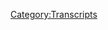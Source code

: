 {{Transcript
    | title         = [[370: November 14-15, 2019]]
    | caption       = [https://knowledgefight.libsyn.com/knowledge-fight-november-14-15-2019 Listen to this episode on Libsyn]
    | episodeNumber = [[370: November 14-15, 2019|370]]
    | length        = 03:07:43
}}

{{MessageBox
    | header     = Warning: Bot Generated Content
    | text       = This transcript was automatically generated by transcription software and likely contains many mistakes and misattributions. Please check the audio for definitive quotes, attribution, and context.
    | image      = N3yvass4myg91.webp
    | imagewidth = 50px
    | id         = warning
}}

{{TranscriptBlock
    | name      = Unknown Speaker
    | timestamp = 00:00:00.000
    | text      = I'm sick of them posing as if they're the good guys, saying we are the bad guys, a knowledge
}}

{{TranscriptBlock
    | name      = Unknown Speaker
    | timestamp = 00:00:23.359
    | text      = fight.
}}

{{TranscriptBlock
    | name      = Unknown Speaker
    | timestamp = 00:00:24.359
    | text      = I'm sick of them posing as if they're the good guys, saying we are the bad guys, a knowledge
}}

{{TranscriptBlock
    | name      = Unknown Speaker
    | timestamp = 00:00:31.359
    | text      = fight.
}}

{{TranscriptBlock
    | name      = Unknown Speaker
    | timestamp = 00:00:32.359
    | text      = Dan and George, knowledge fight.
}}

{{TranscriptBlock
    | name      = Unknown Speaker
    | timestamp = 00:00:33.359
    | text      = Riddler, Riddler, Riddler.
}}

{{TranscriptBlock
    | name      = Unknown Speaker
    | timestamp = 00:00:34.359
    | text      = Need, need money.
}}

{{TranscriptBlock
    | name      = Unknown Speaker
    | timestamp = 00:00:35.359
    | text      = Riddler, Riddler, Riddler.
}}

{{TranscriptBlock
    | name      = Unknown Speaker
    | timestamp = 00:00:36.359
    | text      = Andy and Kansas.
}}

{{TranscriptBlock
    | name      = Unknown Speaker
    | timestamp = 00:00:37.359
    | text      = Andy and Kansas.
}}

{{TranscriptBlock
    | name      = Unknown Speaker
    | timestamp = 00:00:38.359
    | text      = Stop it.
}}

{{TranscriptBlock
    | name      = Unknown Speaker
    | timestamp = 00:00:39.359
    | text      = Andy and Kansas.
}}

{{TranscriptBlock
    | name      = Unknown Speaker
    | timestamp = 00:00:40.359
    | text      = Andy and Kansas.
}}

{{TranscriptBlock
    | name      = Unknown Speaker
    | timestamp = 00:00:41.359
    | text      = It's time to pray.
}}

{{TranscriptBlock
    | name      = Unknown Speaker
    | timestamp = 00:00:42.359
    | text      = Andy and Kansas, you're on the air.
}}

{{TranscriptBlock
    | name      = Unknown Speaker
    | timestamp = 00:00:43.359
    | text      = Thanks for holding us.
}}

{{TranscriptBlock
    | name      = Unknown Speaker
    | timestamp = 00:00:44.359
    | text      = Hello, Alex.
}}

{{TranscriptBlock
    | name      = Unknown Speaker
    | timestamp = 00:00:45.359
    | text      = I'm a first time caller.
}}

{{TranscriptBlock
    | name      = Unknown Speaker
    | timestamp = 00:00:46.359
    | text      = I'm a huge fan.
}}

{{TranscriptBlock
    | name      = Unknown Speaker
    | timestamp = 00:00:47.359
    | text      = I love your work.
}}

{{TranscriptBlock
    | name      = Unknown Speaker
    | timestamp = 00:00:48.359
    | text      = Knowledge fight.
}}

{{TranscriptBlock
    | name      = Unknown Speaker
    | timestamp = 00:00:49.359
    | text      = Knowledgefight.com.
}}

{{TranscriptBlock
    | name      = Unknown Speaker
    | timestamp = 00:00:55.359
    | text      = I love you.
}}

{{TranscriptBlock
    | name      = Unknown Speaker
    | timestamp = 00:00:59.359
    | text      = Hey, everybody.
}}

{{TranscriptBlock
    | name      = Unknown Speaker
    | timestamp = 00:01:00.359
    | text      = Welcome back to Knowledge Fight.
}}

{{TranscriptBlock
    | name      = Unknown Speaker
    | timestamp = 00:01:01.359
    | text      = I'm Dan.
}}

{{TranscriptBlock
    | name      = Unknown Speaker
    | timestamp = 00:01:02.359
    | text      = I'm Jordan.
}}

{{TranscriptBlock
    | name      = Unknown Speaker
    | timestamp = 00:01:03.359
    | text      = We're a couple dudes.
}}

{{TranscriptBlock
    | name      = Unknown Speaker
    | timestamp = 00:01:04.359
    | text      = I like to sit around, drink novelty beverages, and talk a little bit about Alex Jones.
}}

{{TranscriptBlock
    | name      = Unknown Speaker
    | timestamp = 00:01:06.040
    | text      = Indeed we are, Dan.
}}

{{TranscriptBlock
    | name      = Unknown Speaker
    | timestamp = 00:01:07.359
    | text      = Jordan.
}}

{{TranscriptBlock
    | name      = Unknown Speaker
    | timestamp = 00:01:08.359
    | text      = Dan?
}}

{{TranscriptBlock
    | name      = Unknown Speaker
    | timestamp = 00:01:09.359
    | text      = Jordan.
}}

{{TranscriptBlock
    | name      = Unknown Speaker
    | timestamp = 00:01:10.359
    | text      = Have you ever been on the receiving end of a random act of kindness by a stranger or
}}

{{TranscriptBlock
    | name      = Unknown Speaker
    | timestamp = 00:01:15.480
    | text      = the like?
}}

{{TranscriptBlock
    | name      = Unknown Speaker
    | timestamp = 00:01:16.480
    | text      = Yeah.
}}

{{TranscriptBlock
    | name      = Unknown Speaker
    | timestamp = 00:01:17.480
    | text      = Yeah, I'm sure.
}}

{{TranscriptBlock
    | name      = Unknown Speaker
    | timestamp = 00:01:18.480
    | text      = Okay, cool.
}}

{{TranscriptBlock
    | name      = Unknown Speaker
    | timestamp = 00:01:19.480
    | text      = Moving on.
}}

{{TranscriptBlock
    | name      = Unknown Speaker
    | timestamp = 00:01:20.480
    | text      = Now, onto the episode.
}}

{{TranscriptBlock
    | name      = Unknown Speaker
    | timestamp = 00:01:21.480
    | text      = We've got some people who are a random act of kindness who've joined in our Patreon.
}}

{{TranscriptBlock
    | name      = Unknown Speaker
    | timestamp = 00:01:29.480
    | text      = No, I'm certain I have a... Oh, I mean, I've... Wow, I can't remember the exact specifics
}}

{{TranscriptBlock
    | name      = Unknown Speaker
    | timestamp = 00:01:36.760
    | text      = of this, but someone went out of their way to give me my wallet back once.
}}

{{TranscriptBlock
    | name      = Unknown Speaker
    | timestamp = 00:01:39.719
    | text      = Oh, yeah.
}}

{{TranscriptBlock
    | name      = Unknown Speaker
    | timestamp = 00:01:40.719
    | text      = And I remember just the amazing relief of that.
}}

{{TranscriptBlock
    | name      = Unknown Speaker
    | timestamp = 00:01:43.599
    | text      = It was crazy, just the like, oh, thank God.
}}

{{TranscriptBlock
    | name      = Unknown Speaker
    | timestamp = 00:01:48.280
    | text      = You lose your wallet.
}}

{{TranscriptBlock
    | name      = Unknown Speaker
    | timestamp = 00:01:49.280
    | text      = You lose a lot.
}}

{{TranscriptBlock
    | name      = Unknown Speaker
    | timestamp = 00:01:50.280
    | text      = Oh, for sure.
}}

{{TranscriptBlock
    | name      = Unknown Speaker
    | timestamp = 00:01:51.280
    | text      = No, no, no.
}}

{{TranscriptBlock
    | name      = Unknown Speaker
    | timestamp = 00:01:52.280
    | text      = There's a lot of various things that are tough to replace, licenses, credit cards.
}}

{{TranscriptBlock
    | name      = Unknown Speaker
    | timestamp = 00:01:55.640
    | text      = I had my social security card in my wallet for a while.
}}

{{TranscriptBlock
    | name      = Unknown Speaker
    | timestamp = 00:01:57.840
    | text      = Yeah.
}}

{{TranscriptBlock
    | name      = Unknown Speaker
    | timestamp = 00:01:58.840
    | text      = I did too at that time.
}}

{{TranscriptBlock
    | name      = Unknown Speaker
    | timestamp = 00:01:59.840
    | text      = Yeah, yeah.
}}

{{TranscriptBlock
    | name      = Unknown Speaker
    | timestamp = 00:02:00.840
    | text      = Oh, shit.
}}

{{TranscriptBlock
    | name      = Unknown Speaker
    | timestamp = 00:02:01.840
    | text      = That's fucked up.
}}

{{TranscriptBlock
    | name      = Unknown Speaker
    | timestamp = 00:02:02.840
    | text      = Because I didn't realize anybody.
}}

{{TranscriptBlock
    | name      = Unknown Speaker
    | timestamp = 00:02:03.840
    | text      = Right.
}}

{{TranscriptBlock
    | name      = Unknown Speaker
    | timestamp = 00:02:04.840
    | text      = Oh, great.
}}

{{TranscriptBlock
    | name      = Unknown Speaker
    | timestamp = 00:02:05.840
    | text      = Now my social security card.
}}

{{TranscriptBlock
    | name      = Unknown Speaker
    | timestamp = 00:02:06.840
    | text      = Right, right, right.
}}

{{TranscriptBlock
    | name      = Unknown Speaker
    | timestamp = 00:02:07.840
    | text      = You can get a new card, but you can't get a new number.
}}

{{TranscriptBlock
    | name      = Unknown Speaker
    | timestamp = 00:02:08.840
    | text      = It was just like, fucking shit.
}}

{{TranscriptBlock
    | name      = Unknown Speaker
    | timestamp = 00:02:09.840
    | text      = I just thought everything was over.
}}

{{TranscriptBlock
    | name      = Unknown Speaker
    | timestamp = 00:02:10.840
    | text      = Yeah.
}}

{{TranscriptBlock
    | name      = Unknown Speaker
    | timestamp = 00:02:11.840
    | text      = I mean, not over, but- Right, right, right.
}}

{{TranscriptBlock
    | name      = Unknown Speaker
    | timestamp = 00:02:12.840
    | text      = Yeah, this person went out of their way to get the license back, or the wallet back to
}}

{{TranscriptBlock
    | name      = Unknown Speaker
    | timestamp = 00:02:17.240
    | text      = me.
}}

{{TranscriptBlock
    | name      = Unknown Speaker
    | timestamp = 00:02:18.240
    | text      = It was like, I'm missing from it.
}}

{{TranscriptBlock
    | name      = Unknown Speaker
    | timestamp = 00:02:19.240
    | text      = It was like... There are moments like that, that I definitely have experienced, but they're
}}

{{TranscriptBlock
    | name      = Unknown Speaker
    | timestamp = 00:02:23.680
    | text      = not... There's not a... I don't know why they don't stick out in my head as much.
}}

{{TranscriptBlock
    | name      = Unknown Speaker
    | timestamp = 00:02:27.319
    | text      = Isn't that awful?
}}

{{TranscriptBlock
    | name      = Unknown Speaker
    | timestamp = 00:02:28.319
    | text      = It's a bummer.
}}

{{TranscriptBlock
    | name      = Unknown Speaker
    | timestamp = 00:02:29.319
    | text      = That the fucking... I can remember single heckler nights, but there are some random
}}

{{TranscriptBlock
    | name      = Unknown Speaker
    | timestamp = 00:02:32.800
    | text      = acts of kindness.
}}

{{TranscriptBlock
    | name      = Unknown Speaker
    | timestamp = 00:02:33.800
    | text      = I'm like, man, that was really nice.
}}

{{TranscriptBlock
    | name      = Unknown Speaker
    | timestamp = 00:02:35.280
    | text      = Fuck that guy over there.
}}

{{TranscriptBlock
    | name      = Unknown Speaker
    | timestamp = 00:02:36.280
    | text      = Yeah.
}}

{{TranscriptBlock
    | name      = Unknown Speaker
    | timestamp = 00:02:37.280
    | text      = It's just how your brain works.
}}

{{TranscriptBlock
    | name      = Unknown Speaker
    | timestamp = 00:02:38.280
    | text      = Totally saved you from so much trouble.
}}

{{TranscriptBlock
    | name      = Unknown Speaker
    | timestamp = 00:02:39.280
    | text      = It's such a bummer.
}}

{{TranscriptBlock
    | name      = Unknown Speaker
    | timestamp = 00:02:40.280
    | text      = And you're like, eh.
}}

{{TranscriptBlock
    | name      = Unknown Speaker
    | timestamp = 00:02:41.280
    | text      = Moving along.
}}

{{TranscriptBlock
    | name      = Unknown Speaker
    | timestamp = 00:02:42.280
    | text      = Yeah, yeah, yeah.
}}

{{TranscriptBlock
    | name      = Unknown Speaker
    | timestamp = 00:02:43.280
    | text      = Next.
}}

{{TranscriptBlock
    | name      = Unknown Speaker
    | timestamp = 00:02:44.280
    | text      = There's one guy who mildly inconvenienced me, I'm going to think about for the next
}}

{{TranscriptBlock
    | name      = Unknown Speaker
    | timestamp = 00:02:46.159
    | text      = decade.
}}

{{TranscriptBlock
    | name      = Unknown Speaker
    | timestamp = 00:02:47.159
    | text      = Yup.
}}

{{TranscriptBlock
    | name      = Unknown Speaker
    | timestamp = 00:02:48.159
    | text      = That's pretty good.
}}

{{TranscriptBlock
    | name      = Unknown Speaker
    | timestamp = 00:02:49.159
    | text      = You got it.
}}

{{TranscriptBlock
    | name      = Unknown Speaker
    | timestamp = 00:02:50.159
    | text      = We should do something about that.
}}

{{TranscriptBlock
    | name      = Unknown Speaker
    | timestamp = 00:02:51.159
    | text      = We're probably going to die looking.
}}

{{TranscriptBlock
    | name      = Unknown Speaker
    | timestamp = 00:02:52.159
    | text      = I'm going to reflect on that and try and value nice moments more in the future.
}}

{{TranscriptBlock
    | name      = Unknown Speaker
    | timestamp = 00:02:56.439
    | text      = So Jordan, today we've got an interesting episode... Oh wait, there's a podcast where
}}

{{TranscriptBlock
    | name      = Unknown Speaker
    | timestamp = 00:02:59.919
    | text      = I don't know much about my memories of random acts of kindness, but I do know a lot about
}}

{{TranscriptBlock
    | name      = Unknown Speaker
    | timestamp = 00:03:03.400
    | text      = Alex Jones.
}}

{{TranscriptBlock
    | name      = Unknown Speaker
    | timestamp = 00:03:04.400
    | text      = And I don't know much about either, Dad.
}}

{{TranscriptBlock
    | name      = Unknown Speaker
    | timestamp = 00:03:06.060
    | text      = So today Jordan, of course, on Mondays where you're generally back in the past, going over
}}

{{TranscriptBlock
    | name      = Unknown Speaker
    | timestamp = 00:03:11.039
    | text      = 2013, seeing how Alex has progressed after the Sandy Hook shooting and the Boston bombing
}}

{{TranscriptBlock
    | name      = Unknown Speaker
    | timestamp = 00:03:16.800
    | text      = now.
}}

{{TranscriptBlock
    | name      = Unknown Speaker
    | timestamp = 00:03:17.800
    | text      = There's nothing important has gone on in the present day.
}}

{{TranscriptBlock
    | name      = Unknown Speaker
    | timestamp = 00:03:19.439
    | text      = I'm assuming we can just get back right into it, right?
}}

{{TranscriptBlock
    | name      = Unknown Speaker
    | timestamp = 00:03:22.000
    | text      = They can't, unfortunately.
}}

{{TranscriptBlock
    | name      = Unknown Speaker
    | timestamp = 00:03:23.000
    | text      = Oh no.
}}

{{TranscriptBlock
    | name      = Unknown Speaker
    | timestamp = 00:03:24.000
    | text      = Alex Jones has received a very bad piece of news.
}}

{{TranscriptBlock
    | name      = Unknown Speaker
    | timestamp = 00:03:28.120
    | text      = Oh yeah, what's that?
}}

{{TranscriptBlock
    | name      = Unknown Speaker
    | timestamp = 00:03:30.120
    | text      = That Roger Stone is going to prison.
}}

{{TranscriptBlock
    | name      = Unknown Speaker
    | timestamp = 00:03:33.039
    | text      = Somebody has let me know.
}}

{{TranscriptBlock
    | name      = Unknown Speaker
    | timestamp = 00:03:35.039
    | text      = Roger Stone has been found guilty on all seven charges that he was facing, and he's looking
}}

{{TranscriptBlock
    | name      = Unknown Speaker
    | timestamp = 00:03:40.039
    | text      = at up to 50 years in prison, but of course he's not going to get 50 years.
}}

{{TranscriptBlock
    | name      = Unknown Speaker
    | timestamp = 00:03:42.960
    | text      = No, no.
}}

{{TranscriptBlock
    | name      = Unknown Speaker
    | timestamp = 00:03:43.960
    | text      = He's going to get three.
}}

{{TranscriptBlock
    | name      = Unknown Speaker
    | timestamp = 00:03:44.960
    | text      = It's going to be pathetic.
}}

{{TranscriptBlock
    | name      = Unknown Speaker
    | timestamp = 00:03:45.960
    | text      = It seems low, but I would be surprised if it's more than like eight.
}}

{{TranscriptBlock
    | name      = Unknown Speaker
    | timestamp = 00:03:50.360
    | text      = That's kind of where I'm at.
}}

{{TranscriptBlock
    | name      = Unknown Speaker
    | timestamp = 00:03:52.199
    | text      = And in terms of how much time he's actually going to serve, I would be surprised if it's
}}

{{TranscriptBlock
    | name      = Unknown Speaker
    | timestamp = 00:03:55.759
    | text      = more than three or four.
}}

{{TranscriptBlock
    | name      = Unknown Speaker
    | timestamp = 00:03:58.159
    | text      = Whatever the case is, I think that would be silly for us to guess at this point.
}}

{{TranscriptBlock
    | name      = Unknown Speaker
    | timestamp = 00:04:02.120
    | text      = So whatever, what will happen will happen, we'll learn along the way.
}}

{{TranscriptBlock
    | name      = Unknown Speaker
    | timestamp = 00:04:05.919
    | text      = But if he gets 50 years in prison, that'll be the most hilarious thing ever.
}}

{{TranscriptBlock
    | name      = Unknown Speaker
    | timestamp = 00:04:09.280
    | text      = We will definitely be drinking champagne on that day.
}}

{{TranscriptBlock
    | name      = Unknown Speaker
    | timestamp = 00:04:11.280
    | text      = I don't think so, actually, because I would be kind of against that.
}}

{{TranscriptBlock
    | name      = Unknown Speaker
    | timestamp = 00:04:14.199
    | text      = I am super against it, too.
}}

{{TranscriptBlock
    | name      = Unknown Speaker
    | timestamp = 00:04:16.360
    | text      = That's the worst part.
}}

{{TranscriptBlock
    | name      = Unknown Speaker
    | timestamp = 00:04:17.360
    | text      = I think it's way too strong a sentence.
}}

{{TranscriptBlock
    | name      = Unknown Speaker
    | timestamp = 00:04:19.439
    | text      = Even as much as I hate Roger, I think...
}}

{{TranscriptBlock
    | name      = Unknown Speaker
    | timestamp = 00:04:23.240
    | text      = I'm against long prison sentences.
}}

{{TranscriptBlock
    | name      = Unknown Speaker
    | timestamp = 00:04:25.600
    | text      = I have to continue to be against long prison sentences despite how fucking awful Roger
}}

{{TranscriptBlock
    | name      = Unknown Speaker
    | timestamp = 00:04:32.199
    | text      = Stone is.
}}

{{TranscriptBlock
    | name      = Unknown Speaker
    | timestamp = 00:04:33.199
    | text      = Even a shorter prison sentence for him, I'm not positive, is productive.
}}

{{TranscriptBlock
    | name      = Unknown Speaker
    | timestamp = 00:04:36.360
    | text      = Yeah, I don't think there's any rehabilitation that...
}}

{{TranscriptBlock
    | name      = Unknown Speaker
    | timestamp = 00:04:39.560
    | text      = That's like saying Jim Bakker was rehabilitated, like it's not happening.
}}

{{TranscriptBlock
    | name      = Unknown Speaker
    | timestamp = 00:04:43.000
    | text      = I don't know what you do, because the issue is you've got to take away or somehow mitigate
}}

{{TranscriptBlock
    | name      = Unknown Speaker
    | timestamp = 00:04:47.680
    | text      = his ability to be, as they say, a rat fucker.
}}

{{TranscriptBlock
    | name      = Unknown Speaker
    | timestamp = 00:04:51.240
    | text      = I think you have to cut his tongue out?
}}

{{TranscriptBlock
    | name      = Unknown Speaker
    | timestamp = 00:04:53.759
    | text      = What are we doing?
}}

{{TranscriptBlock
    | name      = Unknown Speaker
    | timestamp = 00:04:54.759
    | text      = No.
}}

{{TranscriptBlock
    | name      = Unknown Speaker
    | timestamp = 00:04:55.759
    | text      = I don't know if going to prison achieves that goal.
}}

{{TranscriptBlock
    | name      = Unknown Speaker
    | timestamp = 00:04:57.800
    | text      = He's not going to learn a lesson.
}}

{{TranscriptBlock
    | name      = Unknown Speaker
    | timestamp = 00:04:59.040
    | text      = No, there's no lessons to be learned.
}}

{{TranscriptBlock
    | name      = Unknown Speaker
    | timestamp = 00:05:00.759
    | text      = No, I don't pretend to know the right answer.
}}

{{TranscriptBlock
    | name      = Unknown Speaker
    | timestamp = 00:05:04.480
    | text      = But whatever the case is, Alex thinks he's going to get 50 plus years in prison.
}}

{{TranscriptBlock
    | name      = Unknown Speaker
    | timestamp = 00:05:08.839
    | text      = Of course.
}}

{{TranscriptBlock
    | name      = Unknown Speaker
    | timestamp = 00:05:09.839
    | text      = They're just going to let him die in prison.
}}

{{TranscriptBlock
    | name      = Unknown Speaker
    | timestamp = 00:05:11.560
    | text      = Whatever.
}}

{{TranscriptBlock
    | name      = Unknown Speaker
    | timestamp = 00:05:13.399
    | text      = So we have to go over this, because it's an unfolding saga in Alex's life.
}}

{{TranscriptBlock
    | name      = Unknown Speaker
    | timestamp = 00:05:17.560
    | text      = So today we're going over November 14th and 15th of 2019, which is, I guess, what would
}}

{{TranscriptBlock
    | name      = Unknown Speaker
    | timestamp = 00:05:24.399
    | text      = that have been?
}}

{{TranscriptBlock
    | name      = Unknown Speaker
    | timestamp = 00:05:25.399
    | text      = Thursday and Friday of last week.
}}

{{TranscriptBlock
    | name      = Unknown Speaker
    | timestamp = 00:05:28.040
    | text      = And so Thursday, the 14th, is when Alex still doesn't know what's going to happen.
}}

{{TranscriptBlock
    | name      = Unknown Speaker
    | timestamp = 00:05:34.800
    | text      = Roger isn't sentenced until Friday.
}}

{{TranscriptBlock
    | name      = Unknown Speaker
    | timestamp = 00:05:36.939
    | text      = So his behavior before sentencing and after, I think you'll see his behavior isn't great.
}}

{{TranscriptBlock
    | name      = Unknown Speaker
    | timestamp = 00:05:44.079
    | text      = Okay.
}}

{{TranscriptBlock
    | name      = Unknown Speaker
    | timestamp = 00:05:45.079
    | text      = Right.
}}

{{TranscriptBlock
    | name      = Unknown Speaker
    | timestamp = 00:05:46.079
    | text      = And so we'll enjoy that as we go along.
}}

{{TranscriptBlock
    | name      = Unknown Speaker
    | timestamp = 00:05:48.319
    | text      = But before we get down to business today, we've got to take a moment to say thank you
}}

{{TranscriptBlock
    | name      = Unknown Speaker
    | timestamp = 00:05:50.600
    | text      = to some folks who have signed up and are supporting the show.
}}

{{TranscriptBlock
    | name      = Unknown Speaker
    | timestamp = 00:05:53.360
    | text      = So first of all, Samuel, thank you so much.
}}

{{TranscriptBlock
    | name      = Unknown Speaker
    | timestamp = 00:05:55.199
    | text      = You are now a policy wonk.
}}

{{TranscriptBlock
    | name      = Unknown Speaker
    | timestamp = 00:05:56.399
    | text      = I'm a policy wonk.
}}

{{TranscriptBlock
    | name      = Unknown Speaker
    | timestamp = 00:05:57.399
    | text      = Thank you, Samuel.
}}

{{TranscriptBlock
    | name      = Unknown Speaker
    | timestamp = 00:05:58.399
    | text      = Next, Steve.
}}

{{TranscriptBlock
    | name      = Unknown Speaker
    | timestamp = 00:05:59.399
    | text      = Thank you so much.
}}

{{TranscriptBlock
    | name      = Unknown Speaker
    | timestamp = 00:06:00.399
    | text      = Not pajanic, but Steve, thank you so much.
}}

{{TranscriptBlock
    | name      = Unknown Speaker
    | timestamp = 00:06:01.959
    | text      = You are now a policy wonk.
}}

{{TranscriptBlock
    | name      = Unknown Speaker
    | timestamp = 00:06:02.959
    | text      = I'm a policy wonk.
}}

{{TranscriptBlock
    | name      = Unknown Speaker
    | timestamp = 00:06:03.959
    | text      = Thank you, Steve.
}}

{{TranscriptBlock
    | name      = Unknown Speaker
    | timestamp = 00:06:04.959
    | text      = Next, Bread Man.
}}

{{TranscriptBlock
    | name      = Unknown Speaker
    | timestamp = 00:06:05.959
    | text      = Thank you so much.
}}

{{TranscriptBlock
    | name      = Unknown Speaker
    | timestamp = 00:06:06.959
    | text      = You are now a policy wonk.
}}

{{TranscriptBlock
    | name      = Unknown Speaker
    | timestamp = 00:06:07.959
    | text      = I'm a policy wonk.
}}

{{TranscriptBlock
    | name      = Unknown Speaker
    | timestamp = 00:06:08.959
    | text      = Thank you, Bread Man.
}}

{{TranscriptBlock
    | name      = Unknown Speaker
    | timestamp = 00:06:10.160
    | text      = Yeah.
}}

{{TranscriptBlock
    | name      = Unknown Speaker
    | timestamp = 00:06:11.160
    | text      = Next, Amber from The Vault.
}}

{{TranscriptBlock
    | name      = Unknown Speaker
    | timestamp = 00:06:12.519
    | text      = Thank you so much.
}}

{{TranscriptBlock
    | name      = Unknown Speaker
    | timestamp = 00:06:13.519
    | text      = You are now a policy wonk.
}}

{{TranscriptBlock
    | name      = Unknown Speaker
    | timestamp = 00:06:14.519
    | text      = I'm a policy wonk.
}}

{{TranscriptBlock
    | name      = Unknown Speaker
    | timestamp = 00:06:15.519
    | text      = Thank you, Amber from the Vault.
}}

{{TranscriptBlock
    | name      = Unknown Speaker
    | timestamp = 00:06:16.519
    | text      = Next, Nick.
}}

{{TranscriptBlock
    | name      = Unknown Speaker
    | timestamp = 00:06:17.660
    | text      = Thank you so much.
}}

{{TranscriptBlock
    | name      = Unknown Speaker
    | timestamp = 00:06:18.660
    | text      = You're now a policy wonk.
}}

{{TranscriptBlock
    | name      = Unknown Speaker
    | timestamp = 00:06:19.660
    | text      = I'm a policy wonk.
}}

{{TranscriptBlock
    | name      = Unknown Speaker
    | timestamp = 00:06:20.660
    | text      = Thank you, Nick.
}}

{{TranscriptBlock
    | name      = Unknown Speaker
    | timestamp = 00:06:21.660
    | text      = Next, Lindsey.
}}

{{TranscriptBlock
    | name      = Unknown Speaker
    | timestamp = 00:06:22.660
    | text      = Thank you so much.
}}

{{TranscriptBlock
    | name      = Unknown Speaker
    | timestamp = 00:06:23.660
    | text      = You are now a policy wonk.
}}

{{TranscriptBlock
    | name      = Unknown Speaker
    | timestamp = 00:06:24.660
    | text      = I'm a policy wonk.
}}

{{TranscriptBlock
    | name      = Unknown Speaker
    | timestamp = 00:06:25.660
    | text      = Thank you, Lindsey.
}}

{{TranscriptBlock
    | name      = Unknown Speaker
    | timestamp = 00:06:26.660
    | text      = Thank you, Lindsey.
}}

{{TranscriptBlock
    | name      = Unknown Speaker
    | timestamp = 00:06:27.660
    | text      = And finally, I'd like to say thank you to a couple of people who bumped up their donation
}}

{{TranscriptBlock
    | name      = Unknown Speaker
    | timestamp = 00:06:29.519
    | text      = are on an elevated level, and we appreciate that very much.
}}

{{TranscriptBlock
    | name      = Unknown Speaker
    | timestamp = 00:06:32.720
    | text      = And unfortunately, they are both people who have maybe corrected my pronunciation in the
}}

{{TranscriptBlock
    | name      = Unknown Speaker
    | timestamp = 00:06:37.699
    | text      = past.
}}

{{TranscriptBlock
    | name      = Unknown Speaker
    | timestamp = 00:06:38.699
    | text      = Oh no.
}}

{{TranscriptBlock
    | name      = Unknown Speaker
    | timestamp = 00:06:39.699
    | text      = Oh no.
}}

{{TranscriptBlock
    | name      = Unknown Speaker
    | timestamp = 00:06:40.699
    | text      = And this is a redemption arc?
}}

{{TranscriptBlock
    | name      = Unknown Speaker
    | timestamp = 00:06:42.339
    | text      = I know.
}}

{{TranscriptBlock
    | name      = Unknown Speaker
    | timestamp = 00:06:43.339
    | text      = And oh man.
}}

{{TranscriptBlock
    | name      = Unknown Speaker
    | timestamp = 00:06:44.339
    | text      = I think I might have gotten it right.
}}

{{TranscriptBlock
    | name      = Unknown Speaker
    | timestamp = 00:06:45.339
    | text      = Naja, thank you so much.
}}

{{TranscriptBlock
    | name      = Unknown Speaker
    | timestamp = 00:06:46.339
    | text      = You are now a technocrat.
}}

{{TranscriptBlock
    | name      = Unknown Speaker
    | timestamp = 00:06:48.259
    | text      = And Ayo, thank you so much.
}}

{{TranscriptBlock
    | name      = Unknown Speaker
    | timestamp = 00:06:49.639
    | text      = You are now a technocrat.
}}

{{TranscriptBlock
    | name      = Unknown Speaker
    | timestamp = 00:06:50.980
    | text      = I'm a policy wonk.
}}

{{TranscriptBlock
    | name      = Unknown Speaker
    | timestamp = 00:06:51.980
    | text      = Crikey, mate.
}}

{{TranscriptBlock
    | name      = Unknown Speaker
    | timestamp = 00:06:52.980
    | text      = That's fantastic.
}}

{{TranscriptBlock
    | name      = Unknown Speaker
    | timestamp = 00:06:53.980
    | text      = Have yourself a brew.
}}

{{TranscriptBlock
    | name      = Unknown Speaker
    | timestamp = 00:06:54.980
    | text      = How's your 401k doing, bro?
}}

{{TranscriptBlock
    | name      = Unknown Speaker
    | timestamp = 00:06:56.980
    | text      = We got to go full tilt boogie on this Watson, all right?
}}

{{TranscriptBlock
    | name      = Unknown Speaker
    | timestamp = 00:06:59.300
    | text      = Let's just get down to business.
}}

{{TranscriptBlock
    | name      = Unknown Speaker
    | timestamp = 00:07:00.860
    | text      = We ain't making that money off that heroin.
}}

{{TranscriptBlock
    | name      = Unknown Speaker
    | timestamp = 00:07:02.939
    | text      = Why you pimps so good?
}}

{{TranscriptBlock
    | name      = Unknown Speaker
    | timestamp = 00:07:04.860
    | text      = My neck is freakishly large.
}}

{{TranscriptBlock
    | name      = Unknown Speaker
    | timestamp = 00:07:06.500
    | text      = I declare info war on you.
}}

{{TranscriptBlock
    | name      = Unknown Speaker
    | timestamp = 00:07:09.100
    | text      = Thank you so much, Naja and Ayo.
}}

{{TranscriptBlock
    | name      = Unknown Speaker
    | timestamp = 00:07:10.980
    | text      = We appreciate it very much.
}}

{{TranscriptBlock
    | name      = Unknown Speaker
    | timestamp = 00:07:11.980
    | text      = Thank you very much.
}}

{{TranscriptBlock
    | name      = Unknown Speaker
    | timestamp = 00:07:12.980
    | text      = If you're out there listening and you're thinking, hey, I enjoy what these gents do, I'd like
}}

{{TranscriptBlock
    | name      = Unknown Speaker
    | timestamp = 00:07:15.620
    | text      = to support the show, you can do that by going to our website, knowledgefate.com, clicking
}}

{{TranscriptBlock
    | name      = Unknown Speaker
    | timestamp = 00:07:19.019
    | text      = the button that says support the show, we'd appreciate it.
}}

{{TranscriptBlock
    | name      = Unknown Speaker
    | timestamp = 00:07:22.180
    | text      = Indeed we would.
}}

{{TranscriptBlock
    | name      = Unknown Speaker
    | timestamp = 00:07:23.180
    | text      = That's ominous.
}}

{{TranscriptBlock
    | name      = Unknown Speaker
    | timestamp = 00:07:24.180
    | text      = So, Jordan, before we get down to business, let's hear an out of context drop from today's
}}

{{TranscriptBlock
    | name      = Unknown Speaker
    | timestamp = 00:07:29.779
    | text      = show.
}}

{{TranscriptBlock
    | name      = Unknown Speaker
    | timestamp = 00:07:30.779
    | text      = I'm going to start once they're asking me what TikTok is.
}}

{{TranscriptBlock
    | name      = Unknown Speaker
    | timestamp = 00:07:32.980
    | text      = I'm curious too.
}}

{{TranscriptBlock
    | name      = Unknown Speaker
    | timestamp = 00:07:35.019
    | text      = Was that when he was on the stand?
}}

{{TranscriptBlock
    | name      = Unknown Speaker
    | timestamp = 00:07:38.579
    | text      = Was he under oath whenever he had to answer that question?
}}

{{TranscriptBlock
    | name      = Unknown Speaker
    | timestamp = 00:07:40.699
    | text      = It might've just been in the halls.
}}

{{TranscriptBlock
    | name      = Unknown Speaker
    | timestamp = 00:07:43.699
    | text      = Someone asking him about- What's TikTok?
}}

{{TranscriptBlock
    | name      = Unknown Speaker
    | timestamp = 00:07:47.060
    | text      = What's a TikTok?
}}

{{TranscriptBlock
    | name      = Unknown Speaker
    | timestamp = 00:07:48.060
    | text      = What did he say?
}}

{{TranscriptBlock
    | name      = Unknown Speaker
    | timestamp = 00:07:50.060
    | text      = What did Alex say?
}}

{{TranscriptBlock
    | name      = Unknown Speaker
    | timestamp = 00:07:51.699
    | text      = I don't know.
}}

{{TranscriptBlock
    | name      = Unknown Speaker
    | timestamp = 00:07:52.699
    | text      = He didn't get his answer to that very pressing question.
}}

{{TranscriptBlock
    | name      = Unknown Speaker
    | timestamp = 00:07:56.259
    | text      = I took my children's phones away.
}}

{{TranscriptBlock
    | name      = Unknown Speaker
    | timestamp = 00:07:58.100
    | text      = So, Jordan, today, like I said, this is the saga of Roger and Alex.
}}

{{TranscriptBlock
    | name      = Unknown Speaker
    | timestamp = 00:08:05.620
    | text      = On the 14th- A song of ice and fire, if you will.
}}

{{TranscriptBlock
    | name      = Unknown Speaker
    | timestamp = 00:08:09.560
    | text      = On the 14th, Roger's case is still ongoing and Alex behaves in ways that I think probably
}}

{{TranscriptBlock
    | name      = Unknown Speaker
    | timestamp = 00:08:16.240
    | text      = caused some problems for Roger's trial.
}}

{{TranscriptBlock
    | name      = Unknown Speaker
    | timestamp = 00:08:20.899
    | text      = He's on air and his big position is essentially that this is going to be a railroading.
}}

{{TranscriptBlock
    | name      = Unknown Speaker
    | timestamp = 00:08:26.379
    | text      = They want to basically railroad Roger Stone, as we all know.
}}

{{TranscriptBlock
    | name      = Unknown Speaker
    | timestamp = 00:08:36.100
    | text      = And once they set the precedent for that, they think they're going to railroad everybody
}}

{{TranscriptBlock
    | name      = Unknown Speaker
    | timestamp = 00:08:39.539
    | text      = else and it's real cheering and it's woken a lot of people up.
}}

{{TranscriptBlock
    | name      = Unknown Speaker
    | timestamp = 00:08:47.299
    | text      = And I've learned a lot of really horrible things about the trial from the Stone camp
}}

{{TranscriptBlock
    | name      = Unknown Speaker
    | timestamp = 00:08:50.500
    | text      = last night and this morning and reporters that are going to be joining us.
}}

{{TranscriptBlock
    | name      = Unknown Speaker
    | timestamp = 00:08:55.820
    | text      = And this whole thing is a lot bigger than Roger Stone.
}}

{{TranscriptBlock
    | name      = Unknown Speaker
    | timestamp = 00:08:58.440
    | text      = This is about due process in this country being flushed down the toilet because once
}}

{{TranscriptBlock
    | name      = Unknown Speaker
    | timestamp = 00:09:05.019
    | text      = due process is gone, if you think there's already tyranny in this country, well, wait,
}}

{{TranscriptBlock
    | name      = Unknown Speaker
    | timestamp = 00:09:09.220
    | text      = we'll get as bad as North Korea, probably a lot worse because we tend to do everything
}}

{{TranscriptBlock
    | name      = Unknown Speaker
    | timestamp = 00:09:13.620
    | text      = real big here in America.
}}

{{TranscriptBlock
    | name      = Unknown Speaker
    | timestamp = 00:09:15.500
    | text      = I'd like to point out that yesterday on his show, Steve Pacenik was on talking about how
}}

{{TranscriptBlock
    | name      = Unknown Speaker
    | timestamp = 00:09:20.299
    | text      = due process doesn't work in the United States and it's a joke.
}}

{{TranscriptBlock
    | name      = Unknown Speaker
    | timestamp = 00:09:23.580
    | text      = What's the problem?
}}

{{TranscriptBlock
    | name      = Unknown Speaker
    | timestamp = 00:09:24.580
    | text      = Get rid of it.
}}

{{TranscriptBlock
    | name      = Unknown Speaker
    | timestamp = 00:09:25.580
    | text      = It's due process.
}}

{{TranscriptBlock
    | name      = Unknown Speaker
    | timestamp = 00:09:26.580
    | text      = What?
}}

{{TranscriptBlock
    | name      = Unknown Speaker
    | timestamp = 00:09:27.580
    | text      = From day to day, anything can be true, Dan.
}}

{{TranscriptBlock
    | name      = Unknown Speaker
    | timestamp = 00:09:28.580
    | text      = I just need a guy in the Department of Justice who will throw people in prison.
}}

{{TranscriptBlock
    | name      = Unknown Speaker
    | timestamp = 00:09:32.460
    | text      = I don't know.
}}

{{TranscriptBlock
    | name      = Unknown Speaker
    | timestamp = 00:09:33.460
    | text      = Yeah.
}}

{{TranscriptBlock
    | name      = Unknown Speaker
    | timestamp = 00:09:34.460
    | text      = I don't have any faith in courts.
}}

{{TranscriptBlock
    | name      = Unknown Speaker
    | timestamp = 00:09:35.460
    | text      = No, no.
}}

{{TranscriptBlock
    | name      = Unknown Speaker
    | timestamp = 00:09:36.460
    | text      = Oh, man.
}}

{{TranscriptBlock
    | name      = Unknown Speaker
    | timestamp = 00:09:37.460
    | text      = Yeah.
}}

{{TranscriptBlock
    | name      = Unknown Speaker
    | timestamp = 00:09:38.460
    | text      = So, I mean, he had a very trusted guest talking about, oh, this guy's amazing.
}}

{{TranscriptBlock
    | name      = Unknown Speaker
    | timestamp = 00:09:42.419
    | text      = And this is about the end of due process in America and it's not for me.
}}

{{TranscriptBlock
    | name      = Unknown Speaker
    | timestamp = 00:09:47.059
    | text      = It's for them.
}}

{{TranscriptBlock
    | name      = Unknown Speaker
    | timestamp = 00:09:48.059
    | text      = Why is it happening to me?
}}

{{TranscriptBlock
    | name      = Unknown Speaker
    | timestamp = 00:09:49.700
    | text      = Yeah.
}}

{{TranscriptBlock
    | name      = Unknown Speaker
    | timestamp = 00:09:50.700
    | text      = So, Alex is primarily focused on Roger Stone's case, but he's also touching in on the impeachment
}}

{{TranscriptBlock
    | name      = Unknown Speaker
    | timestamp = 00:09:58.620
    | text      = inquiry.
}}

{{TranscriptBlock
    | name      = Unknown Speaker
    | timestamp = 00:09:59.620
    | text      = Sure.
}}

{{TranscriptBlock
    | name      = Unknown Speaker
    | timestamp = 00:10:00.620
    | text      = Largely, his take on it is dismissive.
}}

{{TranscriptBlock
    | name      = Unknown Speaker
    | timestamp = 00:10:04.740
    | text      = It's more or less not covering any of the substance of what's going on.
}}

{{TranscriptBlock
    | name      = Unknown Speaker
    | timestamp = 00:10:09.179
    | text      = Oh, yeah, yeah.
}}

{{TranscriptBlock
    | name      = Unknown Speaker
    | timestamp = 00:10:10.179
    | text      = That's the rule.
}}

{{TranscriptBlock
    | name      = Unknown Speaker
    | timestamp = 00:10:11.179
    | text      = None of the things that are being said by like Bill Taylor or the former ambassador
}}

{{TranscriptBlock
    | name      = Unknown Speaker
    | timestamp = 00:10:15.259
    | text      = to Ukraine.
}}

{{TranscriptBlock
    | name      = Unknown Speaker
    | timestamp = 00:10:17.259
    | text      = Just sort of just letting a lot of that stuff go on set.
}}

{{TranscriptBlock
    | name      = Unknown Speaker
    | timestamp = 00:10:19.179
    | text      = I think Fox News is eventually going to run reruns of H.R. Puff and stuff and all that
}}

{{TranscriptBlock
    | name      = Unknown Speaker
    | timestamp = 00:10:24.500
    | text      = stuff because they are not really happy with what's going on.
}}

{{TranscriptBlock
    | name      = Unknown Speaker
    | timestamp = 00:10:28.299
    | text      = It seems like Alex is in the same camp.
}}

{{TranscriptBlock
    | name      = Unknown Speaker
    | timestamp = 00:10:30.179
    | text      = He's not going the same route as a lot of these other media outlets that I've seen where
}}

{{TranscriptBlock
    | name      = Unknown Speaker
    | timestamp = 00:10:34.259
    | text      = their coverage is like, oh, this is boring.
}}

{{TranscriptBlock
    | name      = Unknown Speaker
    | timestamp = 00:10:36.419
    | text      = Yeah.
}}

{{TranscriptBlock
    | name      = Unknown Speaker
    | timestamp = 00:10:37.419
    | text      = Yeah.
}}

{{TranscriptBlock
    | name      = Unknown Speaker
    | timestamp = 00:10:38.419
    | text      = Yeah.
}}

{{TranscriptBlock
    | name      = Unknown Speaker
    | timestamp = 00:10:39.419
    | text      = Thanks, guys.
}}

{{TranscriptBlock
    | name      = Unknown Speaker
    | timestamp = 00:10:40.419
    | text      = His is just like, ah, it's a dog and pony show.
}}

{{TranscriptBlock
    | name      = Unknown Speaker
    | timestamp = 00:10:41.419
    | text      = Sure.
}}

{{TranscriptBlock
    | name      = Unknown Speaker
    | timestamp = 00:10:42.419
    | text      = Sure.
}}

{{TranscriptBlock
    | name      = Unknown Speaker
    | timestamp = 00:10:43.419
    | text      = So, in terms of the impeachment, he has a weird theory about it.
}}

{{TranscriptBlock
    | name      = Unknown Speaker
    | timestamp = 00:10:46.580
    | text      = And that's the next phase is the Democrats are now calling for there not to be a trial
}}

{{TranscriptBlock
    | name      = Unknown Speaker
    | timestamp = 00:10:51.460
    | text      = in the Senate.
}}

{{TranscriptBlock
    | name      = Unknown Speaker
    | timestamp = 00:10:52.860
    | text      = Just if the House votes that impeachment proceedings have initiated, well, they're already had
}}

{{TranscriptBlock
    | name      = Unknown Speaker
    | timestamp = 00:10:58.340
    | text      = the trial.
}}

{{TranscriptBlock
    | name      = Unknown Speaker
    | timestamp = 00:10:59.340
    | text      = They're claiming, you know, that's not how it works with this show trial.
}}

{{TranscriptBlock
    | name      = Unknown Speaker
    | timestamp = 00:11:02.379
    | text      = And so the Senate doesn't need one way because if they have a real trial, Trump will be totally
}}

{{TranscriptBlock
    | name      = Unknown Speaker
    | timestamp = 00:11:08.159
    | text      = and completely exonerated, just like Roger Stone would have been.
}}

{{TranscriptBlock
    | name      = Unknown Speaker
    | timestamp = 00:11:12.500
    | text      = In the Senate, predicting that Roger Stone will be found guilty.
}}

{{TranscriptBlock
    | name      = Unknown Speaker
    | timestamp = 00:11:16.419
    | text      = I don't believe there's a lot of truth to what Alex is saying about, like, I don't even
}}

{{TranscriptBlock
    | name      = Unknown Speaker
    | timestamp = 00:11:19.860
    | text      = need to do anything in the Senate.
}}

{{TranscriptBlock
    | name      = Unknown Speaker
    | timestamp = 00:11:20.980
    | text      = It's all taken care of here.
}}

{{TranscriptBlock
    | name      = Unknown Speaker
    | timestamp = 00:11:22.139
    | text      = I'm sure whatever procedure needs to be taken, people would be fine with.
}}

{{TranscriptBlock
    | name      = Unknown Speaker
    | timestamp = 00:11:26.980
    | text      = And I don't think that I've heard many voices and Democratic or left sides have any faith
}}

{{TranscriptBlock
    | name      = Unknown Speaker
    | timestamp = 00:11:33.059
    | text      = that the Senate is going to vote to remove, even if the impeachment makes it through the
}}

{{TranscriptBlock
    | name      = Unknown Speaker
    | timestamp = 00:11:36.659
    | text      = House.
}}

{{TranscriptBlock
    | name      = Unknown Speaker
    | timestamp = 00:11:37.659
    | text      = Oh, yeah.
}}

{{TranscriptBlock
    | name      = Unknown Speaker
    | timestamp = 00:11:38.659
    | text      = No, no, no.
}}

{{TranscriptBlock
    | name      = Unknown Speaker
    | timestamp = 00:11:39.659
    | text      = I don't think anybody thinks that that's going to proceed that way.
}}

{{TranscriptBlock
    | name      = Unknown Speaker
    | timestamp = 00:11:41.659
    | text      = Right.
}}

{{TranscriptBlock
    | name      = Unknown Speaker
    | timestamp = 00:11:42.659
    | text      = Well, nobody does.
}}

{{TranscriptBlock
    | name      = Unknown Speaker
    | timestamp = 00:11:43.659
    | text      = I think everybody on the right agrees we can handle this.
}}

{{TranscriptBlock
    | name      = Unknown Speaker
    | timestamp = 00:11:47.580
    | text      = And Trump is really trying hard to make it so they can't.
}}

{{TranscriptBlock
    | name      = Unknown Speaker
    | timestamp = 00:11:51.220
    | text      = Like if Trump would just be quiet, I swear to God, everything would be fine.
}}

{{TranscriptBlock
    | name      = Unknown Speaker
    | timestamp = 00:11:55.620
    | text      = They'd they'd keep up.
}}

{{TranscriptBlock
    | name      = Unknown Speaker
    | timestamp = 00:11:57.100
    | text      = They'd have 40 senators vote to exonerate him.
}}

{{TranscriptBlock
    | name      = Unknown Speaker
    | timestamp = 00:11:59.899
    | text      = He'd be fine.
}}

{{TranscriptBlock
    | name      = Unknown Speaker
    | timestamp = 00:12:00.899
    | text      = Everything would go on.
}}

{{TranscriptBlock
    | name      = Unknown Speaker
    | timestamp = 00:12:01.899
    | text      = He'd probably win the election.
}}

{{TranscriptBlock
    | name      = Unknown Speaker
    | timestamp = 00:12:03.139
    | text      = But he keeps tweeting and he's threatening a witness and they're like, God damn it.
}}

{{TranscriptBlock
    | name      = Unknown Speaker
    | timestamp = 00:12:07.139
    | text      = Shut up.
}}

{{TranscriptBlock
    | name      = Unknown Speaker
    | timestamp = 00:12:08.139
    | text      = We're saving you.
}}

{{TranscriptBlock
    | name      = Unknown Speaker
    | timestamp = 00:12:09.139
    | text      = We're trying.
}}

{{TranscriptBlock
    | name      = Unknown Speaker
    | timestamp = 00:12:10.139
    | text      = Yeah.
}}

{{TranscriptBlock
    | name      = Unknown Speaker
    | timestamp = 00:12:11.139
    | text      = It's a it's a little weird.
}}

{{TranscriptBlock
    | name      = Unknown Speaker
    | timestamp = 00:12:12.139
    | text      = Yeah.
}}

{{TranscriptBlock
    | name      = Unknown Speaker
    | timestamp = 00:12:13.139
    | text      = And then there, Alex is saying that he predicts Roger is going to be found guilty.
}}

{{TranscriptBlock
    | name      = Unknown Speaker
    | timestamp = 00:12:16.100
    | text      = Well, yeah, that's because he did it.
}}

{{TranscriptBlock
    | name      = Unknown Speaker
    | timestamp = 00:12:18.100
    | text      = That's because he knows that Roger's fucking real guilty.
}}

{{TranscriptBlock
    | name      = Unknown Speaker
    | timestamp = 00:12:22.500
    | text      = So Alex goes on with his prediction here.
}}

{{TranscriptBlock
    | name      = Unknown Speaker
    | timestamp = 00:12:25.259
    | text      = And as you can see, very conveniently sets up the whatever the case, even if he's guilty,
}}

{{TranscriptBlock
    | name      = Unknown Speaker
    | timestamp = 00:12:30.659
    | text      = he's not guilty.
}}

{{TranscriptBlock
    | name      = Unknown Speaker
    | timestamp = 00:12:31.659
    | text      = Narratives.
}}

{{TranscriptBlock
    | name      = Unknown Speaker
    | timestamp = 00:12:32.659
    | text      = I am predicting that Roger Stone will be found guilty.
}}

{{TranscriptBlock
    | name      = Unknown Speaker
    | timestamp = 00:12:36.659
    | text      = Six counts, probably by the.
}}

{{TranscriptBlock
    | name      = Unknown Speaker
    | timestamp = 00:12:43.659
    | text      = Rig jury.
}}

{{TranscriptBlock
    | name      = Unknown Speaker
    | timestamp = 00:12:44.659
    | text      = And believe me, is it rigged?
}}

{{TranscriptBlock
    | name      = Unknown Speaker
    | timestamp = 00:12:46.460
    | text      = Remember, we exposed those in the news that a major Democrat official from the Obama administration,
}}

{{TranscriptBlock
    | name      = Unknown Speaker
    | timestamp = 00:12:52.259
    | text      = his husband worked in the Mueller probe.
}}

{{TranscriptBlock
    | name      = Unknown Speaker
    | timestamp = 00:12:55.059
    | text      = Was selected for the jury when we exposed that and said, you shouldn't have Obama or
}}

{{TranscriptBlock
    | name      = Unknown Speaker
    | timestamp = 00:13:00.019
    | text      = Hillary or anybody else at work for him at a high level on the jury.
}}

{{TranscriptBlock
    | name      = Unknown Speaker
    | timestamp = 00:13:03.899
    | text      = They said I should be arrested for jury tampering when all I was doing was exposing corruption.
}}

{{TranscriptBlock
    | name      = Unknown Speaker
    | timestamp = 00:13:07.419
    | text      = Of course, it turned out it was all totally legal.
}}

{{TranscriptBlock
    | name      = Unknown Speaker
    | timestamp = 00:13:12.019
    | text      = But now we know that there are a bunch of other Obama officials and Hillary officials
}}

{{TranscriptBlock
    | name      = Unknown Speaker
    | timestamp = 00:13:15.860
    | text      = and spooks from the CIA are indeed on that jury.
}}

{{TranscriptBlock
    | name      = Unknown Speaker
    | timestamp = 00:13:20.759
    | text      = One juror clearly was supporting Stone.
}}

{{TranscriptBlock
    | name      = Unknown Speaker
    | timestamp = 00:13:23.360
    | text      = She fell down yesterday and hit her head and was replaced by an alternate juror, as they
}}

{{TranscriptBlock
    | name      = Unknown Speaker
    | timestamp = 00:13:28.600
    | text      = call them.
}}

{{TranscriptBlock
    | name      = Unknown Speaker
    | timestamp = 00:13:29.600
    | text      = No, you can't make this up.
}}

{{TranscriptBlock
    | name      = Unknown Speaker
    | timestamp = 00:13:31.340
    | text      = Alex later says that she was like in a pool of blood.
}}

{{TranscriptBlock
    | name      = Unknown Speaker
    | timestamp = 00:13:35.159
    | text      = It's real sensational.
}}

{{TranscriptBlock
    | name      = Unknown Speaker
    | timestamp = 00:13:36.700
    | text      = What happened?
}}

{{TranscriptBlock
    | name      = Unknown Speaker
    | timestamp = 00:13:37.700
    | text      = I don't know.
}}

{{TranscriptBlock
    | name      = Unknown Speaker
    | timestamp = 00:13:38.700
    | text      = I haven't been following this.
}}

{{TranscriptBlock
    | name      = Unknown Speaker
    | timestamp = 00:13:42.460
    | text      = It's really easy for Alex to come up with whatever disparaging thing he wants to say
}}

{{TranscriptBlock
    | name      = Unknown Speaker
    | timestamp = 00:13:46.259
    | text      = about some of these jurors because it's in DC.
}}

{{TranscriptBlock
    | name      = Unknown Speaker
    | timestamp = 00:13:49.940
    | text      = The odds are in the jury pool, there are going to be some government workers, a history of
}}

{{TranscriptBlock
    | name      = Unknown Speaker
    | timestamp = 00:13:55.340
    | text      = civil service perhaps.
}}

{{TranscriptBlock
    | name      = Unknown Speaker
    | timestamp = 00:13:57.460
    | text      = And given that the last eight years prior to 2016 was during the Obama administration,
}}

{{TranscriptBlock
    | name      = Unknown Speaker
    | timestamp = 00:14:04.179
    | text      = it makes sense that some people might have some of that in their resume.
}}

{{TranscriptBlock
    | name      = Unknown Speaker
    | timestamp = 00:14:07.740
    | text      = You could make up whatever you want about any of these people based on a resume thing.
}}

{{TranscriptBlock
    | name      = Unknown Speaker
    | timestamp = 00:14:12.100
    | text      = I read a story that someone on the jury had worked for the IRS.
}}

{{TranscriptBlock
    | name      = Unknown Speaker
    | timestamp = 00:14:16.139
    | text      = Great.
}}

{{TranscriptBlock
    | name      = Unknown Speaker
    | timestamp = 00:14:17.139
    | text      = Now we get to turn this into an anti-tax fund thing.
}}

{{TranscriptBlock
    | name      = Unknown Speaker
    | timestamp = 00:14:20.539
    | text      = Whatever you want to do, you can do.
}}

{{TranscriptBlock
    | name      = Unknown Speaker
    | timestamp = 00:14:22.539
    | text      = The only jury they would accept is if everybody was a long-haul truck driver but they were
}}

{{TranscriptBlock
    | name      = Unknown Speaker
    | timestamp = 00:14:28.559
    | text      = independent contractors.
}}

{{TranscriptBlock
    | name      = Unknown Speaker
    | timestamp = 00:14:29.820
    | text      = And they all had Trump bumper stickers on their trucks.
}}

{{TranscriptBlock
    | name      = Unknown Speaker
    | timestamp = 00:14:34.220
    | text      = So there's no indication that I can find that there's any foul play in the jury with Roger's
}}

{{TranscriptBlock
    | name      = Unknown Speaker
    | timestamp = 00:14:38.100
    | text      = trial, but it doesn't matter.
}}

{{TranscriptBlock
    | name      = Unknown Speaker
    | timestamp = 00:14:39.659
    | text      = Alex made such a huge prediction and production out of trying and failing twice to identify
}}

{{TranscriptBlock
    | name      = Unknown Speaker
    | timestamp = 00:14:44.340
    | text      = the potential juror who worked for the Obama Office of Management and Budget, so now that
}}

{{TranscriptBlock
    | name      = Unknown Speaker
    | timestamp = 00:14:48.779
    | text      = narrative is firmly in place.
}}

{{TranscriptBlock
    | name      = Unknown Speaker
    | timestamp = 00:14:51.220
    | text      = That woman didn't make the jury.
}}

{{TranscriptBlock
    | name      = Unknown Speaker
    | timestamp = 00:14:52.779
    | text      = Alex was completely wrong about everything in that story, but because he established
}}

{{TranscriptBlock
    | name      = Unknown Speaker
    | timestamp = 00:14:56.000
    | text      = it as a clear indication of railroading, all he needs to do to prove to his audience that
}}

{{TranscriptBlock
    | name      = Unknown Speaker
    | timestamp = 00:15:00.700
    | text      = Roger was set up is to yell about that person who didn't even end up as a juror.
}}

{{TranscriptBlock
    | name      = Unknown Speaker
    | timestamp = 00:15:04.740
    | text      = It's real flimsy work, but it does work, apparently.
}}

{{TranscriptBlock
    | name      = Unknown Speaker
    | timestamp = 00:15:07.100
    | text      = Yeah, that's not fair.
}}

{{TranscriptBlock
    | name      = Unknown Speaker
    | timestamp = 00:15:08.299
    | text      = I can't find any evidence that an elderly woman juror who was pro-Roger fell down and
}}

{{TranscriptBlock
    | name      = Unknown Speaker
    | timestamp = 00:15:12.539
    | text      = hit her head, which I'm sure Alex is bringing up to suggest was an inside job.
}}

{{TranscriptBlock
    | name      = Unknown Speaker
    | timestamp = 00:15:16.539
    | text      = Of course it was!
}}

{{TranscriptBlock
    | name      = Unknown Speaker
    | timestamp = 00:15:17.700
    | text      = I'm guessing this is just based on the person who collapsed in the courtroom on the first
}}

{{TranscriptBlock
    | name      = Unknown Speaker
    | timestamp = 00:15:21.299
    | text      = day of preliminary jury selection.
}}

{{TranscriptBlock
    | name      = Unknown Speaker
    | timestamp = 00:15:23.259
    | text      = That story went around when Roger was also hit fruit poisoning or whatever.
}}

{{TranscriptBlock
    | name      = Unknown Speaker
    | timestamp = 00:15:27.340
    | text      = So she's turned into a woman who is hit in the head by a candlestick and we've got to
}}

{{TranscriptBlock
    | name      = Unknown Speaker
    | timestamp = 00:15:32.419
    | text      = get to the bottom of it.
}}

{{TranscriptBlock
    | name      = Unknown Speaker
    | timestamp = 00:15:33.419
    | text      = Yeah.
}}

{{TranscriptBlock
    | name      = Unknown Speaker
    | timestamp = 00:15:34.419
    | text      = Gotcha.
}}

{{TranscriptBlock
    | name      = Unknown Speaker
    | timestamp = 00:15:35.419
    | text      = There's no reason to think that person was even a potential juror, let alone an actual
}}

{{TranscriptBlock
    | name      = Unknown Speaker
    | timestamp = 00:15:37.740
    | text      = one.
}}

{{TranscriptBlock
    | name      = Unknown Speaker
    | timestamp = 00:15:38.740
    | text      = I would say it's probably impossible they made the jury, considering they collapsed
}}

{{TranscriptBlock
    | name      = Unknown Speaker
    | timestamp = 00:15:41.139
    | text      = and received medical attention on the day the jury was being selected.
}}

{{TranscriptBlock
    | name      = Unknown Speaker
    | timestamp = 00:15:44.500
    | text      = So if that's what he's trying to bring in, I'm not sure.
}}

{{TranscriptBlock
    | name      = Unknown Speaker
    | timestamp = 00:15:47.059
    | text      = No way.
}}

{{TranscriptBlock
    | name      = Unknown Speaker
    | timestamp = 00:15:48.059
    | text      = It's like the Michael Jordan flu game.
}}

{{TranscriptBlock
    | name      = Unknown Speaker
    | timestamp = 00:15:49.500
    | text      = She came back and she fucking nailed the jury questioning.
}}

{{TranscriptBlock
    | name      = Unknown Speaker
    | timestamp = 00:15:53.139
    | text      = I'm not saying it's impossible that someone was replaced by an alternate juror.
}}

{{TranscriptBlock
    | name      = Unknown Speaker
    | timestamp = 00:15:57.700
    | text      = That is entirely possible, but I can't find any real information about this.
}}

{{TranscriptBlock
    | name      = Unknown Speaker
    | timestamp = 00:16:02.360
    | text      = And later, the only information Alex has is coming from Joe Biggs, who was there.
}}

{{TranscriptBlock
    | name      = Unknown Speaker
    | timestamp = 00:16:08.419
    | text      = Rambo Joe Biggs.
}}

{{TranscriptBlock
    | name      = Unknown Speaker
    | timestamp = 00:16:09.860
    | text      = He was there at the courtroom and he says that the woman juror who gets replaced was
}}

{{TranscriptBlock
    | name      = Unknown Speaker
    | timestamp = 00:16:16.620
    | text      = anti Roger.
}}

{{TranscriptBlock
    | name      = Unknown Speaker
    | timestamp = 00:16:17.620
    | text      = Okay.
}}

{{TranscriptBlock
    | name      = Unknown Speaker
    | timestamp = 00:16:18.620
    | text      = So it's actually contradictory to-
}}

{{TranscriptBlock
    | name      = Unknown Speaker
    | timestamp = 00:16:19.620
    | text      = So it's the other way around in even then.
}}

{{TranscriptBlock
    | name      = Unknown Speaker
    | timestamp = 00:16:21.700
    | text      = I don't see any reality to this.
}}

{{TranscriptBlock
    | name      = Unknown Speaker
    | timestamp = 00:16:24.220
    | text      = Right, right, right, right.
}}

{{TranscriptBlock
    | name      = Unknown Speaker
    | timestamp = 00:16:25.220
    | text      = But it's what Alex needs because he knows Roger is going to be found guilty and he needs
}}

{{TranscriptBlock
    | name      = Unknown Speaker
    | timestamp = 00:16:30.100
    | text      = defense.
}}

{{TranscriptBlock
    | name      = Unknown Speaker
    | timestamp = 00:16:32.100
    | text      = So Alex brings up that he talked to Roger last night.
}}

{{TranscriptBlock
    | name      = Unknown Speaker
    | timestamp = 00:16:35.860
    | text      = He should not have done that.
}}

{{TranscriptBlock
    | name      = Unknown Speaker
    | timestamp = 00:16:36.860
    | text      = The night of the 13th.
}}

{{TranscriptBlock
    | name      = Unknown Speaker
    | timestamp = 00:16:37.860
    | text      = He should not have done that.
}}

{{TranscriptBlock
    | name      = Unknown Speaker
    | timestamp = 00:16:38.860
    | text      = This is an incredibly important point in human history right now and I can tell you that
}}

{{TranscriptBlock
    | name      = Unknown Speaker
    | timestamp = 00:16:43.039
    | text      = when Roger is convicted, and I'm almost always right, maybe a miracle is going to happen.
}}

{{TranscriptBlock
    | name      = Unknown Speaker
    | timestamp = 00:16:47.940
    | text      = You know, I talked to him last night and he said, only a miracle of God right now is going
}}

{{TranscriptBlock
    | name      = Unknown Speaker
    | timestamp = 00:16:51.980
    | text      = to stop this.
}}

{{TranscriptBlock
    | name      = Unknown Speaker
    | timestamp = 00:16:55.899
    | text      = And he said he wouldn't talk about what happened inside.
}}

{{TranscriptBlock
    | name      = Unknown Speaker
    | timestamp = 00:16:57.379
    | text      = He's not going to give the judge any reason to nail him even harder.
}}

{{TranscriptBlock
    | name      = Unknown Speaker
    | timestamp = 00:17:01.120
    | text      = So I talked to people that were in the courtroom and they said that the jury shakes with hate
}}

{{TranscriptBlock
    | name      = Unknown Speaker
    | timestamp = 00:17:05.559
    | text      = at him and stares at him like they want to kill him in their virtue signaling to the
}}

{{TranscriptBlock
    | name      = Unknown Speaker
    | timestamp = 00:17:10.640
    | text      = media and all of the intelligence agency operatives and Obama and Hillary officials that are in
}}

{{TranscriptBlock
    | name      = Unknown Speaker
    | timestamp = 00:17:16.259
    | text      = there staring at Roger like they want to kill him.
}}

{{TranscriptBlock
    | name      = Unknown Speaker
    | timestamp = 00:17:19.740
    | text      = Oh, right.
}}

{{TranscriptBlock
    | name      = Unknown Speaker
    | timestamp = 00:17:20.880
    | text      = So this is not a fair trial.
}}

{{TranscriptBlock
    | name      = Unknown Speaker
    | timestamp = 00:17:25.900
    | text      = I mean, if everybody's staring at him like he wants to kill him.
}}

{{TranscriptBlock
    | name      = Unknown Speaker
    | timestamp = 00:17:29.779
    | text      = Shaking with hatred.
}}

{{TranscriptBlock
    | name      = Unknown Speaker
    | timestamp = 00:17:30.779
    | text      = Shaking with hatred.
}}

{{TranscriptBlock
    | name      = Unknown Speaker
    | timestamp = 00:17:31.779
    | text      = That's tough.
}}

{{TranscriptBlock
    | name      = Unknown Speaker
    | timestamp = 00:17:32.779
    | text      = I don't know if I've ever shook with hatred.
}}

{{TranscriptBlock
    | name      = Unknown Speaker
    | timestamp = 00:17:35.859
    | text      = Only on this show have I shook with hatred.
}}

{{TranscriptBlock
    | name      = Unknown Speaker
    | timestamp = 00:17:37.779
    | text      = Yeah.
}}

{{TranscriptBlock
    | name      = Unknown Speaker
    | timestamp = 00:17:38.779
    | text      = I don't know if that's a common phenomenon.
}}

{{TranscriptBlock
    | name      = Unknown Speaker
    | timestamp = 00:17:40.180
    | text      = Yeah.
}}

{{TranscriptBlock
    | name      = Unknown Speaker
    | timestamp = 00:17:41.180
    | text      = I don't believe any of this.
}}

{{TranscriptBlock
    | name      = Unknown Speaker
    | timestamp = 00:17:42.180
    | text      = This is just coming from bullshit Roger fans at the trial who are just trying to come up
}}

{{TranscriptBlock
    | name      = Unknown Speaker
    | timestamp = 00:17:48.619
    | text      = with whatever narrative is possible to impugn the trial.
}}

{{TranscriptBlock
    | name      = Unknown Speaker
    | timestamp = 00:17:52.259
    | text      = That's all that's going on here.
}}

{{TranscriptBlock
    | name      = Unknown Speaker
    | timestamp = 00:17:54.259
    | text      = I imagine if I could guess at human behavior, assuming that most of these people don't have
}}

{{TranscriptBlock
    | name      = Unknown Speaker
    | timestamp = 00:18:01.259
    | text      = a wide breadth of knowledge regarding Roger Stone that we do, rather than shake with hatred,
}}

{{TranscriptBlock
    | name      = Unknown Speaker
    | timestamp = 00:18:08.420
    | text      = they probably all just kind of rolled their eyes a bunch.
}}

{{TranscriptBlock
    | name      = Unknown Speaker
    | timestamp = 00:18:10.420
    | text      = Whenever he talked, they were like, that's obviously bullshit.
}}

{{TranscriptBlock
    | name      = Unknown Speaker
    | timestamp = 00:18:12.779
    | text      = You can't say that in the court.
}}

{{TranscriptBlock
    | name      = Unknown Speaker
    | timestamp = 00:18:14.539
    | text      = You can say that out there.
}}

{{TranscriptBlock
    | name      = Unknown Speaker
    | timestamp = 00:18:15.700
    | text      = Roger didn't talk.
}}

{{TranscriptBlock
    | name      = Unknown Speaker
    | timestamp = 00:18:16.859
    | text      = He didn't take the stand.
}}

{{TranscriptBlock
    | name      = Unknown Speaker
    | timestamp = 00:18:18.859
    | text      = Nice.
}}

{{TranscriptBlock
    | name      = Unknown Speaker
    | timestamp = 00:18:19.859
    | text      = That's smart.
}}

{{TranscriptBlock
    | name      = Unknown Speaker
    | timestamp = 00:18:20.859
    | text      = He didn't even try and defend himself.
}}

{{TranscriptBlock
    | name      = Unknown Speaker
    | timestamp = 00:18:21.859
    | text      = Of course not.
}}

{{TranscriptBlock
    | name      = Unknown Speaker
    | timestamp = 00:18:22.859
    | text      = He did it.
}}

{{TranscriptBlock
    | name      = Unknown Speaker
    | timestamp = 00:18:23.859
    | text      = How are you going to defend yourself when you have these text messages that you sent
}}

{{TranscriptBlock
    | name      = Unknown Speaker
    | timestamp = 00:18:27.740
    | text      = to Randy Kretiko where you're telling him prepare to die, cocksucker?
}}

{{TranscriptBlock
    | name      = Unknown Speaker
    | timestamp = 00:18:30.660
    | text      = Yeah, yeah, yeah.
}}

{{TranscriptBlock
    | name      = Unknown Speaker
    | timestamp = 00:18:31.660
    | text      = That one's tough to talk your way around.
}}

{{TranscriptBlock
    | name      = Unknown Speaker
    | timestamp = 00:18:33.759
    | text      = You have just tons of literal evidence of you witness tampering, trying to plead the
}}

{{TranscriptBlock
    | name      = Unknown Speaker
    | timestamp = 00:18:39.420
    | text      = fifth.
}}

{{TranscriptBlock
    | name      = Unknown Speaker
    | timestamp = 00:18:40.420
    | text      = Of course.
}}

{{TranscriptBlock
    | name      = Unknown Speaker
    | timestamp = 00:18:42.539
    | text      = You sent a note to one of the jury members that you'd give them $50,000.
}}

{{TranscriptBlock
    | name      = Unknown Speaker
    | timestamp = 00:18:46.740
    | text      = That's what kind of tampering you're doing here, buddy.
}}

{{TranscriptBlock
    | name      = Unknown Speaker
    | timestamp = 00:18:50.660
    | text      = The only possible outcome of you testifying is being asked a question that you don't want
}}

{{TranscriptBlock
    | name      = Unknown Speaker
    | timestamp = 00:18:54.980
    | text      = to answer.
}}

{{TranscriptBlock
    | name      = Unknown Speaker
    | timestamp = 00:18:55.980
    | text      = That's the only thing.
}}

{{TranscriptBlock
    | name      = Unknown Speaker
    | timestamp = 00:18:56.980
    | text      = Whatever.
}}

{{TranscriptBlock
    | name      = Unknown Speaker
    | timestamp = 00:18:57.980
    | text      = From everything I can tell, Roger and his team were just sort of like, let's get through
}}

{{TranscriptBlock
    | name      = Unknown Speaker
    | timestamp = 00:19:04.180
    | text      = this and hope for a light sentence.
}}

{{TranscriptBlock
    | name      = Unknown Speaker
    | timestamp = 00:19:07.799
    | text      = We don't want to plead guilty, but we don't want to cause too much trouble.
}}

{{TranscriptBlock
    | name      = Unknown Speaker
    | timestamp = 00:19:10.980
    | text      = That's the sense that I get.
}}

{{TranscriptBlock
    | name      = Unknown Speaker
    | timestamp = 00:19:13.660
    | text      = So anyway, whatever.
}}

{{TranscriptBlock
    | name      = Unknown Speaker
    | timestamp = 00:19:16.140
    | text      = Alex has talked to Roger, but he has to be very careful about what he says.
}}

{{TranscriptBlock
    | name      = Unknown Speaker
    | timestamp = 00:19:20.220
    | text      = All right.
}}

{{TranscriptBlock
    | name      = Unknown Speaker
    | timestamp = 00:19:21.220
    | text      = I have talked to Roger Stone last night and this morning, and I've talked to a lot of
}}

{{TranscriptBlock
    | name      = Unknown Speaker
    | timestamp = 00:19:27.380
    | text      = the reporters that were in the trial yesterday where the closing statements of the defense
}}

{{TranscriptBlock
    | name      = Unknown Speaker
    | timestamp = 00:19:34.140
    | text      = and the prosecution ended at 10 a.m. Eastern, about two and a half hours ago.
}}

{{TranscriptBlock
    | name      = Unknown Speaker
    | timestamp = 00:19:43.779
    | text      = They began deliberations.
}}

{{TranscriptBlock
    | name      = Unknown Speaker
    | timestamp = 00:19:48.059
    | text      = Now Roger hasn't violated his gag order.
}}

{{TranscriptBlock
    | name      = Unknown Speaker
    | timestamp = 00:19:50.980
    | text      = Getting into the case with me, he just said that he leaves it in God's hands and that
}}

{{TranscriptBlock
    | name      = Unknown Speaker
    | timestamp = 00:19:55.619
    | text      = he's praying for a miracle.
}}

{{TranscriptBlock
    | name      = Unknown Speaker
    | timestamp = 00:19:57.980
    | text      = And then I talked to reporters like Joe Biggs, Jacob Ingles and others, not reporters.
}}

{{TranscriptBlock
    | name      = Unknown Speaker
    | timestamp = 00:20:02.660
    | text      = Jacob Ingles has been threatened with arrest if he talks about the Obama officials that
}}

{{TranscriptBlock
    | name      = Unknown Speaker
    | timestamp = 00:20:07.019
    | text      = they put on the jury, not just the one that we exposed, the judge removed, but others.
}}

{{TranscriptBlock
    | name      = Unknown Speaker
    | timestamp = 00:20:12.640
    | text      = And as soon as the verdict comes out, you're going to get to learn about what is undoubtedly
}}

{{TranscriptBlock
    | name      = Unknown Speaker
    | timestamp = 00:20:18.980
    | text      = the fakest trial I've ever heard of in U.S. history.
}}

{{TranscriptBlock
    | name      = Unknown Speaker
    | timestamp = 00:20:23.059
    | text      = There is not a lot of information that he produces after the verdict that proves this
}}

{{TranscriptBlock
    | name      = Unknown Speaker
    | timestamp = 00:20:27.940
    | text      = is the fakest trial.
}}

{{TranscriptBlock
    | name      = Unknown Speaker
    | timestamp = 00:20:28.940
    | text      = No.
}}

{{TranscriptBlock
    | name      = Unknown Speaker
    | timestamp = 00:20:29.940
    | text      = It's the fakest trial in American history.
}}

{{TranscriptBlock
    | name      = Unknown Speaker
    | timestamp = 00:20:30.940
    | text      = No.
}}

{{TranscriptBlock
    | name      = Unknown Speaker
    | timestamp = 00:20:31.940
    | text      = And I love the way that this always works.
}}

{{TranscriptBlock
    | name      = Unknown Speaker
    | timestamp = 00:20:33.380
    | text      = He yells about something.
}}

{{TranscriptBlock
    | name      = Unknown Speaker
    | timestamp = 00:20:34.940
    | text      = The natural, obvious, real world conclusion of the thing happens, then he takes credit
}}

{{TranscriptBlock
    | name      = Unknown Speaker
    | timestamp = 00:20:39.299
    | text      = for it.
}}

{{TranscriptBlock
    | name      = Unknown Speaker
    | timestamp = 00:20:40.299
    | text      = Yeah.
}}

{{TranscriptBlock
    | name      = Unknown Speaker
    | timestamp = 00:20:41.299
    | text      = That person wasn't going to make the jury.
}}

{{TranscriptBlock
    | name      = Unknown Speaker
    | timestamp = 00:20:42.299
    | text      = No.
}}

{{TranscriptBlock
    | name      = Unknown Speaker
    | timestamp = 00:20:43.299
    | text      = That's obviously not going to happen.
}}

{{TranscriptBlock
    | name      = Unknown Speaker
    | timestamp = 00:20:45.019
    | text      = He screams about it knowing that the person's not going to make the jury.
}}

{{TranscriptBlock
    | name      = Unknown Speaker
    | timestamp = 00:20:48.660
    | text      = We exposed it.
}}

{{TranscriptBlock
    | name      = Unknown Speaker
    | timestamp = 00:20:49.660
    | text      = We won.
}}

{{TranscriptBlock
    | name      = Unknown Speaker
    | timestamp = 00:20:50.660
    | text      = We did it, guys.
}}

{{TranscriptBlock
    | name      = Unknown Speaker
    | timestamp = 00:20:51.660
    | text      = It's a load of shit.
}}

{{TranscriptBlock
    | name      = Unknown Speaker
    | timestamp = 00:20:52.660
    | text      = It's taken down.
}}

{{TranscriptBlock
    | name      = Unknown Speaker
    | timestamp = 00:20:53.660
    | text      = Unfortunately, they had more than enough to convict him on account of, he did it, again,
}}

{{TranscriptBlock
    | name      = Unknown Speaker
    | timestamp = 00:20:59.059
    | text      = again.
}}

{{TranscriptBlock
    | name      = Unknown Speaker
    | timestamp = 00:21:00.059
    | text      = Yeah.
}}

{{TranscriptBlock
    | name      = Unknown Speaker
    | timestamp = 00:21:01.059
    | text      = So the line tends to be that Roger didn't do anything wrong, and that Trump obviously...
}}

{{TranscriptBlock
    | name      = Unknown Speaker
    | timestamp = 00:21:08.500
    | text      = Roger got Trump elected, and he needs to come through for the guy.
}}

{{TranscriptBlock
    | name      = Unknown Speaker
    | timestamp = 00:21:14.339
    | text      = Alex and Trump and Roger, they were all so connected.
}}

{{TranscriptBlock
    | name      = Unknown Speaker
    | timestamp = 00:21:18.180
    | text      = And Alex says something really weird in this next clip.
}}

{{TranscriptBlock
    | name      = Unknown Speaker
    | timestamp = 00:21:21.140
    | text      = Hell, I got invited once to Mar-a-Lago, and to go to the secret tunnel, but I didn't go
}}

{{TranscriptBlock
    | name      = Unknown Speaker
    | timestamp = 00:21:26.819
    | text      = because I had a family emergency, but Roger went, and I'm not telling any secrets here.
}}

{{TranscriptBlock
    | name      = Unknown Speaker
    | timestamp = 00:21:33.819
    | text      = Wait, wait, wait.
}}

{{TranscriptBlock
    | name      = Unknown Speaker
    | timestamp = 00:21:34.819
    | text      = Not telling any secrets.
}}

{{TranscriptBlock
    | name      = Unknown Speaker
    | timestamp = 00:21:35.819
    | text      = About the secret tunnel?
}}

{{TranscriptBlock
    | name      = Unknown Speaker
    | timestamp = 00:21:36.819
    | text      = How'd you describe that tunnel?
}}

{{TranscriptBlock
    | name      = Unknown Speaker
    | timestamp = 00:21:37.819
    | text      = I didn't know there was a tunnel there.
}}

{{TranscriptBlock
    | name      = Unknown Speaker
    | timestamp = 00:21:39.819
    | text      = Apparently, there's a secret tunnel.
}}

{{TranscriptBlock
    | name      = Unknown Speaker
    | timestamp = 00:21:40.819
    | text      = Apparently, it was a secret.
}}

{{TranscriptBlock
    | name      = Unknown Speaker
    | timestamp = 00:21:41.819
    | text      = Now that I know there's a secret tunnel, I would like more information about this tunnel.
}}

{{TranscriptBlock
    | name      = Unknown Speaker
    | timestamp = 00:21:46.140
    | text      = Apparently, Alex got invited to go to the secret tunnel.
}}

{{TranscriptBlock
    | name      = Unknown Speaker
    | timestamp = 00:21:49.619
    | text      = Tunnels are not necessarily things that are very exciting, except to children.
}}

{{TranscriptBlock
    | name      = Unknown Speaker
    | timestamp = 00:21:54.500
    | text      = Exploring around, you find a tunnel, very exciting.
}}

{{TranscriptBlock
    | name      = Unknown Speaker
    | timestamp = 00:21:56.859
    | text      = As an adult, a tunnel is sort of a byway.
}}

{{TranscriptBlock
    | name      = Unknown Speaker
    | timestamp = 00:21:59.460
    | text      = It gets you somewhere.
}}

{{TranscriptBlock
    | name      = Unknown Speaker
    | timestamp = 00:22:00.460
    | text      = It's on the way to what now, Dan?
}}

{{TranscriptBlock
    | name      = Unknown Speaker
    | timestamp = 00:22:03.619
    | text      = That's the secret.
}}

{{TranscriptBlock
    | name      = Unknown Speaker
    | timestamp = 00:22:06.539
    | text      = It's good to know that our president really does lean into the supervillain James Bond
}}

{{TranscriptBlock
    | name      = Unknown Speaker
    | timestamp = 00:22:12.019
    | text      = style aesthetic.
}}

{{TranscriptBlock
    | name      = Unknown Speaker
    | timestamp = 00:22:13.059
    | text      = Even his Mar-a-Lago estate has secret fucking tunnels.
}}

{{TranscriptBlock
    | name      = Unknown Speaker
    | timestamp = 00:22:16.220
    | text      = I would assume that that makes some sense, though, especially now that he's the president.
}}

{{TranscriptBlock
    | name      = Unknown Speaker
    | timestamp = 00:22:22.980
    | text      = If he's going to be there a lot, you've got to have some secure area.
}}

{{TranscriptBlock
    | name      = Unknown Speaker
    | timestamp = 00:22:27.819
    | text      = That kind of thing.
}}

{{TranscriptBlock
    | name      = Unknown Speaker
    | timestamp = 00:22:28.819
    | text      = I'm sure.
}}

{{TranscriptBlock
    | name      = Unknown Speaker
    | timestamp = 00:22:29.819
    | text      = I'm guessing that the secret tunnel was there a long time ago.
}}

{{TranscriptBlock
    | name      = Unknown Speaker
    | timestamp = 00:22:31.980
    | text      = Sure.
}}

{{TranscriptBlock
    | name      = Unknown Speaker
    | timestamp = 00:22:32.980
    | text      = Even that kind of makes sense.
}}

{{TranscriptBlock
    | name      = Unknown Speaker
    | timestamp = 00:22:33.980
    | text      = You've got to put some place where you can go into lockdown or-
}}

{{TranscriptBlock
    | name      = Unknown Speaker
    | timestamp = 00:22:36.779
    | text      = Sure.
}}

{{TranscriptBlock
    | name      = Unknown Speaker
    | timestamp = 00:22:37.779
    | text      = I suppose.
}}

{{TranscriptBlock
    | name      = Unknown Speaker
    | timestamp = 00:22:38.779
    | text      = I don't think that it necessarily means something like there's a secret Pizzagate basement or
}}

{{TranscriptBlock
    | name      = Unknown Speaker
    | timestamp = 00:22:43.500
    | text      = whatever.
}}

{{TranscriptBlock
    | name      = Unknown Speaker
    | timestamp = 00:22:44.500
    | text      = I'm not saying there's a Pizzagate basement.
}}

{{TranscriptBlock
    | name      = Unknown Speaker
    | timestamp = 00:22:45.500
    | text      = I also don't think it's all that-
}}

{{TranscriptBlock
    | name      = Unknown Speaker
    | timestamp = 00:22:46.500
    | text      = But at least it's a Sbarro.
}}

{{TranscriptBlock
    | name      = Unknown Speaker
    | timestamp = 00:22:47.500
    | text      = Sure.
}}

{{TranscriptBlock
    | name      = Unknown Speaker
    | timestamp = 00:22:48.500
    | text      = Maybe.
}}

{{TranscriptBlock
    | name      = Unknown Speaker
    | timestamp = 00:22:49.500
    | text      = Maybe it's got a little pedway down there.
}}

{{TranscriptBlock
    | name      = Unknown Speaker
    | timestamp = 00:22:50.980
    | text      = Got a food court.
}}

{{TranscriptBlock
    | name      = Unknown Speaker
    | timestamp = 00:22:51.980
    | text      = Yeah.
}}

{{TranscriptBlock
    | name      = Unknown Speaker
    | timestamp = 00:22:52.980
    | text      = I think that'd be great.
}}

{{TranscriptBlock
    | name      = Unknown Speaker
    | timestamp = 00:22:53.980
    | text      = Sure.
}}

{{TranscriptBlock
    | name      = Unknown Speaker
    | timestamp = 00:22:54.980
    | text      = Like underneath Willis Tower, Sears Tower, if you're a Chicagoan.
}}

{{TranscriptBlock
    | name      = Unknown Speaker
    | timestamp = 00:22:58.259
    | text      = Hey.
}}

{{TranscriptBlock
    | name      = Unknown Speaker
    | timestamp = 00:22:59.259
    | text      = There you go.
}}

{{TranscriptBlock
    | name      = Unknown Speaker
    | timestamp = 00:23:00.259
    | text      = Yeah.
}}

{{TranscriptBlock
    | name      = Unknown Speaker
    | timestamp = 00:23:01.259
    | text      = I don't know.
}}

{{TranscriptBlock
    | name      = Unknown Speaker
    | timestamp = 00:23:02.259
    | text      = I don't know how secret this is because I have very little interest in-
}}

{{TranscriptBlock
    | name      = Unknown Speaker
    | timestamp = 00:23:04.819
    | text      = Finding out about the architecture of Mar-a-Lago?
}}

{{TranscriptBlock
    | name      = Unknown Speaker
    | timestamp = 00:23:07.559
    | text      = Never have had much interest in that.
}}

{{TranscriptBlock
    | name      = Unknown Speaker
    | timestamp = 00:23:08.900
    | text      = That might be like a poorly kept secret or whatever, but I've never heard about it.
}}

{{TranscriptBlock
    | name      = Unknown Speaker
    | timestamp = 00:23:14.099
    | text      = Alex is the first person to bring it up to me, so I feel like he's revealing secrets.
}}

{{TranscriptBlock
    | name      = Unknown Speaker
    | timestamp = 00:23:18.220
    | text      = I don't know.
}}

{{TranscriptBlock
    | name      = Unknown Speaker
    | timestamp = 00:23:19.220
    | text      = Yeah.
}}

{{TranscriptBlock
    | name      = Unknown Speaker
    | timestamp = 00:23:20.220
    | text      = But the truth is that the globalists just hated Stone, Roger, because he gave Trump
}}

{{TranscriptBlock
    | name      = Unknown Speaker
    | timestamp = 00:23:25.099
    | text      = great advice.
}}

{{TranscriptBlock
    | name      = Unknown Speaker
    | timestamp = 00:23:26.539
    | text      = And so that's why they got enraged by Stone and were obsessed with him was because he
}}

{{TranscriptBlock
    | name      = Unknown Speaker
    | timestamp = 00:23:32.779
    | text      = was giving the president great advice because they go back 44 years now, and Stone used
}}

{{TranscriptBlock
    | name      = Unknown Speaker
    | timestamp = 00:23:39.240
    | text      = to be Trump's wingman, dating, and Trump's beard.
}}

{{TranscriptBlock
    | name      = Unknown Speaker
    | timestamp = 00:23:43.779
    | text      = And again, Trump is not having a beard for homosexual sex.
}}

{{TranscriptBlock
    | name      = Unknown Speaker
    | timestamp = 00:23:48.859
    | text      = Beards go the other way too, where your buddy goes out with you and your girlfriend when
}}

{{TranscriptBlock
    | name      = Unknown Speaker
    | timestamp = 00:23:52.779
    | text      = you're famous.
}}

{{TranscriptBlock
    | name      = Unknown Speaker
    | timestamp = 00:23:53.779
    | text      = So people don't know that you're out with your girlfriend.
}}

{{TranscriptBlock
    | name      = Unknown Speaker
    | timestamp = 00:23:55.539
    | text      = They think it's their girlfriend.
}}

{{TranscriptBlock
    | name      = Unknown Speaker
    | timestamp = 00:23:57.539
    | text      = And that's what Stone and Trump go way back in is originally sometimes dating the same
}}

{{TranscriptBlock
    | name      = Unknown Speaker
    | timestamp = 00:24:02.940
    | text      = women.
}}

{{TranscriptBlock
    | name      = Unknown Speaker
    | timestamp = 00:24:03.940
    | text      = Okay.
}}

{{TranscriptBlock
    | name      = Unknown Speaker
    | timestamp = 00:24:04.940
    | text      = I love- So is that something you want to say?
}}

{{TranscriptBlock
    | name      = Unknown Speaker
    | timestamp = 00:24:09.259
    | text      = I love that this is the level that we've reached.
}}

{{TranscriptBlock
    | name      = Unknown Speaker
    | timestamp = 00:24:12.059
    | text      = I know that Alex has brought this up before in the past, but he seems very focused on
}}

{{TranscriptBlock
    | name      = Unknown Speaker
    | timestamp = 00:24:16.500
    | text      = it now that Roger is on trial.
}}

{{TranscriptBlock
    | name      = Unknown Speaker
    | timestamp = 00:24:21.079
    | text      = He's really bringing it up.
}}

{{TranscriptBlock
    | name      = Unknown Speaker
    | timestamp = 00:24:22.079
    | text      = And I don't know if this is an attempt to humanize Roger.
}}

{{TranscriptBlock
    | name      = Unknown Speaker
    | timestamp = 00:24:28.980
    | text      = I don't know if it's an attempt to make us all think about Roger and Trump both having
}}

{{TranscriptBlock
    | name      = Unknown Speaker
    | timestamp = 00:24:33.700
    | text      = slept with the same woman and pretending that that's okay.
}}

{{TranscriptBlock
    | name      = Unknown Speaker
    | timestamp = 00:24:37.180
    | text      = Whatever it is is weird.
}}

{{TranscriptBlock
    | name      = Unknown Speaker
    | timestamp = 00:24:38.900
    | text      = Everything about this is weird.
}}

{{TranscriptBlock
    | name      = Unknown Speaker
    | timestamp = 00:24:39.900
    | text      = It's a family show.
}}

{{TranscriptBlock
    | name      = Unknown Speaker
    | timestamp = 00:24:40.940
    | text      = Why would you tell anyone that?
}}

{{TranscriptBlock
    | name      = Unknown Speaker
    | timestamp = 00:24:42.700
    | text      = That's the type of thing you don't tell people.
}}

{{TranscriptBlock
    | name      = Unknown Speaker
    | timestamp = 00:24:45.099
    | text      = Because that's very unrelatable.
}}

{{TranscriptBlock
    | name      = Unknown Speaker
    | timestamp = 00:24:46.099
    | text      = They used to date the same women.
}}

{{TranscriptBlock
    | name      = Unknown Speaker
    | timestamp = 00:24:48.460
    | text      = It deteriorates from here, even.
}}

{{TranscriptBlock
    | name      = Unknown Speaker
    | timestamp = 00:24:49.460
    | text      = How does it- And I can tell you the two get in fights with
}}

{{TranscriptBlock
    | name      = Unknown Speaker
    | timestamp = 00:24:52.299
    | text      = each other too.
}}

{{TranscriptBlock
    | name      = Unknown Speaker
    | timestamp = 00:24:53.299
    | text      = I mean, Stone talks straight to the president and they get in big arguments and all the
}}

{{TranscriptBlock
    | name      = Unknown Speaker
    | timestamp = 00:24:57.359
    | text      = rest of it.
}}

{{TranscriptBlock
    | name      = Unknown Speaker
    | timestamp = 00:24:58.359
    | text      = So- You fucked my girlfriends.
}}

{{TranscriptBlock
    | name      = Unknown Speaker
    | timestamp = 00:25:00.819
    | text      = Girlfriends that each other had back and forth, they never double teamed any chicks.
}}

{{TranscriptBlock
    | name      = Unknown Speaker
    | timestamp = 00:25:05.700
    | text      = I'm not trying to get graphic here, but the media will spin all this stuff.
}}

{{TranscriptBlock
    | name      = Unknown Speaker
    | timestamp = 00:25:10.259
    | text      = Family show.
}}

{{TranscriptBlock
    | name      = Unknown Speaker
    | timestamp = 00:25:11.259
    | text      = Family show.
}}

{{TranscriptBlock
    | name      = Unknown Speaker
    | timestamp = 00:25:12.259
    | text      = The media's going to spin all this stuff?
}}

{{TranscriptBlock
    | name      = Unknown Speaker
    | timestamp = 00:25:14.380
    | text      = Right.
}}

{{TranscriptBlock
    | name      = Unknown Speaker
    | timestamp = 00:25:15.380
    | text      = I would say if they are adult people getting in fights over girlfriends that they share,
}}

{{TranscriptBlock
    | name      = Unknown Speaker
    | timestamp = 00:25:20.500
    | text      = they are children.
}}

{{TranscriptBlock
    | name      = Unknown Speaker
    | timestamp = 00:25:23.380
    | text      = I don't think this is a good defense.
}}

{{TranscriptBlock
    | name      = Unknown Speaker
    | timestamp = 00:25:25.099
    | text      = This makes Trump and Roger both look really childish.
}}

{{TranscriptBlock
    | name      = Unknown Speaker
    | timestamp = 00:25:29.539
    | text      = And a little bit territory, a little bit possessive.
}}

{{TranscriptBlock
    | name      = Unknown Speaker
    | timestamp = 00:25:33.500
    | text      = If they have an understanding where they can both date the same women, then fighting over
}}

{{TranscriptBlock
    | name      = Unknown Speaker
    | timestamp = 00:25:37.720
    | text      = that woman is very gross.
}}

{{TranscriptBlock
    | name      = Unknown Speaker
    | timestamp = 00:25:40.079
    | text      = That is an inappropriate type of behavior.
}}

{{TranscriptBlock
    | name      = Unknown Speaker
    | timestamp = 00:25:42.140
    | text      = You should, if you're in for a penny, in for a pound.
}}

{{TranscriptBlock
    | name      = Unknown Speaker
    | timestamp = 00:25:45.819
    | text      = And I assume during this time- It's turning that girl that you're dating,
}}

{{TranscriptBlock
    | name      = Unknown Speaker
    | timestamp = 00:25:48.619
    | text      = this woman that you're dating into a thing that you're fighting over.
}}

{{TranscriptBlock
    | name      = Unknown Speaker
    | timestamp = 00:25:51.700
    | text      = That's shitty.
}}

{{TranscriptBlock
    | name      = Unknown Speaker
    | timestamp = 00:25:52.700
    | text      = Man, that sure seems to be something that Trump has a long track record of doing perhaps.
}}

{{TranscriptBlock
    | name      = Unknown Speaker
    | timestamp = 00:25:57.940
    | text      = Yeah, it seems like it might be.
}}

{{TranscriptBlock
    | name      = Unknown Speaker
    | timestamp = 00:25:59.519
    | text      = So I don't think this is a good defense.
}}

{{TranscriptBlock
    | name      = Unknown Speaker
    | timestamp = 00:26:05.140
    | text      = I really wish the mainstream media would twist this story and so I could get a fantastic
}}

{{TranscriptBlock
    | name      = Unknown Speaker
    | timestamp = 00:26:09.819
    | text      = chyron of just Stone and Trump Eiffel-Towered same woman and just moving it on.
}}

{{TranscriptBlock
    | name      = Unknown Speaker
    | timestamp = 00:26:15.339
    | text      = Or didn't.
}}

{{TranscriptBlock
    | name      = Unknown Speaker
    | timestamp = 00:26:16.339
    | text      = Oh, didn't.
}}

{{TranscriptBlock
    | name      = Unknown Speaker
    | timestamp = 00:26:17.339
    | text      = Yes.
}}

{{TranscriptBlock
    | name      = Unknown Speaker
    | timestamp = 00:26:18.339
    | text      = Yeah.
}}

{{TranscriptBlock
    | name      = Unknown Speaker
    | timestamp = 00:26:19.339
    | text      = Got to get ahead of the story.
}}

{{TranscriptBlock
    | name      = Unknown Speaker
    | timestamp = 00:26:21.059
    | text      = So like I said, Joe Biggs was on the scene, Rambo Joe Biggs.
}}

{{TranscriptBlock
    | name      = Unknown Speaker
    | timestamp = 00:26:24.980
    | text      = Rambo Joe Biggs.
}}

{{TranscriptBlock
    | name      = Unknown Speaker
    | timestamp = 00:26:26.019
    | text      = And here is him contradicting Alex's narrative about the replaced juror.
}}

{{TranscriptBlock
    | name      = Unknown Speaker
    | timestamp = 00:26:29.579
    | text      = We're expecting it to be just not good.
}}

{{TranscriptBlock
    | name      = Unknown Speaker
    | timestamp = 00:26:33.059
    | text      = We've seen that this has been a hit from the get-go, but we're all hoping for the best.
}}

{{TranscriptBlock
    | name      = Unknown Speaker
    | timestamp = 00:26:36.619
    | text      = We know one of the jurors got sick, she was a lady that would actually kind of snarl at
}}

{{TranscriptBlock
    | name      = Unknown Speaker
    | timestamp = 00:26:40.819
    | text      = the sight of Roger.
}}

{{TranscriptBlock
    | name      = Unknown Speaker
    | timestamp = 00:26:42.119
    | text      = So she's not been replaced with someone else.
}}

{{TranscriptBlock
    | name      = Unknown Speaker
    | timestamp = 00:26:44.220
    | text      = So that could be good news.
}}

{{TranscriptBlock
    | name      = Unknown Speaker
    | timestamp = 00:26:45.299
    | text      = You never know.
}}

{{TranscriptBlock
    | name      = Unknown Speaker
    | timestamp = 00:26:46.299
    | text      = So Alex's position was that the replaced juror was someone who was pro Roger and was clearly
}}

{{TranscriptBlock
    | name      = Unknown Speaker
    | timestamp = 00:26:50.940
    | text      = taken out in order to make sure that he gets convicted.
}}

{{TranscriptBlock
    | name      = Unknown Speaker
    | timestamp = 00:26:53.460
    | text      = Hit with a candlestick.
}}

{{TranscriptBlock
    | name      = Unknown Speaker
    | timestamp = 00:26:54.460
    | text      = Apparently the person who was there on the scene, Rambo Joe Biggs, is saying that this
}}

{{TranscriptBlock
    | name      = Unknown Speaker
    | timestamp = 00:26:57.519
    | text      = woman snarled at Roger.
}}

{{TranscriptBlock
    | name      = Unknown Speaker
    | timestamp = 00:26:59.539
    | text      = So her getting replaced is actually probably a good thing.
}}

{{TranscriptBlock
    | name      = Unknown Speaker
    | timestamp = 00:27:02.740
    | text      = Yeah.
}}

{{TranscriptBlock
    | name      = Unknown Speaker
    | timestamp = 00:27:03.740
    | text      = You can't have it both ways.
}}

{{TranscriptBlock
    | name      = Unknown Speaker
    | timestamp = 00:27:05.339
    | text      = Can you have it both ways?
}}

{{TranscriptBlock
    | name      = Unknown Speaker
    | timestamp = 00:27:06.539
    | text      = You know what?
}}

{{TranscriptBlock
    | name      = Unknown Speaker
    | timestamp = 00:27:07.539
    | text      = You can if you're Alex.
}}

{{TranscriptBlock
    | name      = Unknown Speaker
    | timestamp = 00:27:08.539
    | text      = Okay.
}}

{{TranscriptBlock
    | name      = Unknown Speaker
    | timestamp = 00:27:09.539
    | text      = It turns out you can.
}}

{{TranscriptBlock
    | name      = Unknown Speaker
    | timestamp = 00:27:10.539
    | text      = I forgot.
}}

{{TranscriptBlock
    | name      = Unknown Speaker
    | timestamp = 00:27:11.539
    | text      = I forgot.
}}

{{TranscriptBlock
    | name      = Unknown Speaker
    | timestamp = 00:27:12.539
    | text      = So Alex is kind of surprised how much he's worried for Roger, which I think is strange
}}

{{TranscriptBlock
    | name      = Unknown Speaker
    | timestamp = 00:27:16.859
    | text      = because the two of them got very close over the last few years.
}}

{{TranscriptBlock
    | name      = Unknown Speaker
    | timestamp = 00:27:21.380
    | text      = I would be surprised if he wasn't really worried for Roger.
}}

{{TranscriptBlock
    | name      = Unknown Speaker
    | timestamp = 00:27:25.059
    | text      = He's going to prison.
}}

{{TranscriptBlock
    | name      = Unknown Speaker
    | timestamp = 00:27:26.460
    | text      = Yeah.
}}

{{TranscriptBlock
    | name      = Unknown Speaker
    | timestamp = 00:27:27.460
    | text      = I don't think Alex is familiar with these feelings such as care for another human being.
}}

{{TranscriptBlock
    | name      = Unknown Speaker
    | timestamp = 00:27:34.940
    | text      = I still think it's primarily selfish in that if Roger goes down, I'm an ex.
}}

{{TranscriptBlock
    | name      = Unknown Speaker
    | timestamp = 00:27:41.339
    | text      = Yeah, yeah, yeah.
}}

{{TranscriptBlock
    | name      = Unknown Speaker
    | timestamp = 00:27:42.339
    | text      = Absolutely.
}}

{{TranscriptBlock
    | name      = Unknown Speaker
    | timestamp = 00:27:43.339
    | text      = So I still think that there's a bit of a self-centeredness to it, but he's surprised.
}}

{{TranscriptBlock
    | name      = Unknown Speaker
    | timestamp = 00:27:48.420
    | text      = I'm really surprised how much I'm worried about Roger Stone.
}}

{{TranscriptBlock
    | name      = Unknown Speaker
    | timestamp = 00:27:55.900
    | text      = I mean, I like the guy.
}}

{{TranscriptBlock
    | name      = Unknown Speaker
    | timestamp = 00:27:57.180
    | text      = I know the guy.
}}

{{TranscriptBlock
    | name      = Unknown Speaker
    | timestamp = 00:27:58.180
    | text      = He's a man.
}}

{{TranscriptBlock
    | name      = Unknown Speaker
    | timestamp = 00:27:59.180
    | text      = I'm a man.
}}

{{TranscriptBlock
    | name      = Unknown Speaker
    | timestamp = 00:28:00.180
    | text      = He knows the business he's in.
}}

{{TranscriptBlock
    | name      = Unknown Speaker
    | timestamp = 00:28:01.180
    | text      = It's a dangerous game fighting these tyrants.
}}

{{TranscriptBlock
    | name      = Unknown Speaker
    | timestamp = 00:28:03.900
    | text      = Just to watch them systematically rig the media, rig the indictment, rig the jury, and
}}

{{TranscriptBlock
    | name      = Unknown Speaker
    | timestamp = 00:28:10.539
    | text      = to learn the judge laughing and snorting and cackling and not letting him have any of his
}}

{{TranscriptBlock
    | name      = Unknown Speaker
    | timestamp = 00:28:15.740
    | text      = witnesses.
}}

{{TranscriptBlock
    | name      = Unknown Speaker
    | timestamp = 00:28:16.740
    | text      = Roger was not allowed to have any witnesses.
}}

{{TranscriptBlock
    | name      = Unknown Speaker
    | timestamp = 00:28:19.460
    | text      = The defense didn't call any witnesses.
}}

{{TranscriptBlock
    | name      = Unknown Speaker
    | timestamp = 00:28:21.299
    | text      = Right.
}}

{{TranscriptBlock
    | name      = Unknown Speaker
    | timestamp = 00:28:22.299
    | text      = Because then they would be asked questions.
}}

{{TranscriptBlock
    | name      = Unknown Speaker
    | timestamp = 00:28:23.299
    | text      = Those questions would lead to, yeah, he did it.
}}

{{TranscriptBlock
    | name      = Unknown Speaker
    | timestamp = 00:28:26.539
    | text      = Or the people that Roger could call, he would want to lie for him and no one would do it.
}}

{{TranscriptBlock
    | name      = Unknown Speaker
    | timestamp = 00:28:31.579
    | text      = Like who would be his witness?
}}

{{TranscriptBlock
    | name      = Unknown Speaker
    | timestamp = 00:28:33.259
    | text      = Randy Credico.
}}

{{TranscriptBlock
    | name      = Unknown Speaker
    | timestamp = 00:28:34.259
    | text      = Not anymore.
}}

{{TranscriptBlock
    | name      = Unknown Speaker
    | timestamp = 00:28:35.259
    | text      = Randy Credico is testifying against him.
}}

{{TranscriptBlock
    | name      = Unknown Speaker
    | timestamp = 00:28:37.339
    | text      = Roger doesn't want to call Jerome Corsi to the stand.
}}

{{TranscriptBlock
    | name      = Unknown Speaker
    | timestamp = 00:28:39.700
    | text      = No, no.
}}

{{TranscriptBlock
    | name      = Unknown Speaker
    | timestamp = 00:28:40.700
    | text      = That's bullshit.
}}

{{TranscriptBlock
    | name      = Unknown Speaker
    | timestamp = 00:28:41.700
    | text      = That's no good.
}}

{{TranscriptBlock
    | name      = Unknown Speaker
    | timestamp = 00:28:42.700
    | text      = There's no win for him in calling witnesses.
}}

{{TranscriptBlock
    | name      = Unknown Speaker
    | timestamp = 00:28:43.700
    | text      = No.
}}

{{TranscriptBlock
    | name      = Unknown Speaker
    | timestamp = 00:28:44.700
    | text      = But it's really good for the court of public opinion.
}}

{{TranscriptBlock
    | name      = Unknown Speaker
    | timestamp = 00:28:46.599
    | text      = It's really good for Alex that Roger didn't take the stand and didn't call any witnesses
}}

{{TranscriptBlock
    | name      = Unknown Speaker
    | timestamp = 00:28:50.779
    | text      = because externally you could look at that as the judge didn't let him take the stand.
}}

{{TranscriptBlock
    | name      = Unknown Speaker
    | timestamp = 00:28:56.019
    | text      = If only Roger could have got up there, he would have been Jack Nicholson and a few good
}}

{{TranscriptBlock
    | name      = Unknown Speaker
    | timestamp = 00:28:59.579
    | text      = men.
}}

{{TranscriptBlock
    | name      = Unknown Speaker
    | timestamp = 00:29:00.579
    | text      = Sure.
}}

{{TranscriptBlock
    | name      = Unknown Speaker
    | timestamp = 00:29:01.579
    | text      = He was going to put the system on trial.
}}

{{TranscriptBlock
    | name      = Unknown Speaker
    | timestamp = 00:29:02.579
    | text      = He was being admitted to the crime too.
}}

{{TranscriptBlock
    | name      = Unknown Speaker
    | timestamp = 00:29:04.140
    | text      = So there's an issue.
}}

{{TranscriptBlock
    | name      = Unknown Speaker
    | timestamp = 00:29:05.140
    | text      = Forget about it.
}}

{{TranscriptBlock
    | name      = Unknown Speaker
    | timestamp = 00:29:06.140
    | text      = Not important.
}}

{{TranscriptBlock
    | name      = Unknown Speaker
    | timestamp = 00:29:07.140
    | text      = It's a great scene.
}}

{{TranscriptBlock
    | name      = Unknown Speaker
    | timestamp = 00:29:08.140
    | text      = It's a great scene.
}}

{{TranscriptBlock
    | name      = Unknown Speaker
    | timestamp = 00:29:09.500
    | text      = He would have gotten up there and destroyed, but because he wasn't allowed to, he was fucking
}}

{{TranscriptBlock
    | name      = Unknown Speaker
    | timestamp = 00:29:15.380
    | text      = railroaded.
}}

{{TranscriptBlock
    | name      = Unknown Speaker
    | timestamp = 00:29:16.519
    | text      = It's a perfect thing.
}}

{{TranscriptBlock
    | name      = Unknown Speaker
    | timestamp = 00:29:18.119
    | text      = It's really good for Alex.
}}

{{TranscriptBlock
    | name      = Unknown Speaker
    | timestamp = 00:29:20.140
    | text      = Yeah.
}}

{{TranscriptBlock
    | name      = Unknown Speaker
    | timestamp = 00:29:21.140
    | text      = Yeah.
}}

{{TranscriptBlock
    | name      = Unknown Speaker
    | timestamp = 00:29:22.140
    | text      = So Alex says that he talked to Roger and part of that is that now he is going to deliver
}}

{{TranscriptBlock
    | name      = Unknown Speaker
    | timestamp = 00:29:26.500
    | text      = a message from Roger.
}}

{{TranscriptBlock
    | name      = Unknown Speaker
    | timestamp = 00:29:28.579
    | text      = And I think that this is not good for anybody.
}}

{{TranscriptBlock
    | name      = Unknown Speaker
    | timestamp = 00:29:31.019
    | text      = Donate me.
}}

{{TranscriptBlock
    | name      = Unknown Speaker
    | timestamp = 00:29:32.019
    | text      = Don't donate money to me.
}}

{{TranscriptBlock
    | name      = Unknown Speaker
    | timestamp = 00:29:33.220
    | text      = It gets to that.
}}

{{TranscriptBlock
    | name      = Unknown Speaker
    | timestamp = 00:29:34.220
    | text      = Of course it does.
}}

{{TranscriptBlock
    | name      = Unknown Speaker
    | timestamp = 00:29:35.220
    | text      = But I think that this is not good for anyone except Alex.
}}

{{TranscriptBlock
    | name      = Unknown Speaker
    | timestamp = 00:29:38.440
    | text      = If you look at this from a game theory perspective, Alex is the only person with a positive outcome.
}}

{{TranscriptBlock
    | name      = Unknown Speaker
    | timestamp = 00:29:42.859
    | text      = All right.
}}

{{TranscriptBlock
    | name      = Unknown Speaker
    | timestamp = 00:29:43.859
    | text      = I like that.
}}

{{TranscriptBlock
    | name      = Unknown Speaker
    | timestamp = 00:29:44.859
    | text      = We are going to have to stand up for Stone and we're going to have to speak up for Stone.
}}

{{TranscriptBlock
    | name      = Unknown Speaker
    | timestamp = 00:29:48.779
    | text      = And as soon as I was making some calls this morning, people are like, well, we don't want
}}

{{TranscriptBlock
    | name      = Unknown Speaker
    | timestamp = 00:29:51.460
    | text      = to get Stone in trouble.
}}

{{TranscriptBlock
    | name      = Unknown Speaker
    | timestamp = 00:29:53.099
    | text      = We don't want to get in trouble with this judge.
}}

{{TranscriptBlock
    | name      = Unknown Speaker
    | timestamp = 00:29:54.660
    | text      = This judge is not God folks.
}}

{{TranscriptBlock
    | name      = Unknown Speaker
    | timestamp = 00:29:56.019
    | text      = She wants, she called for my arrest last week.
}}

{{TranscriptBlock
    | name      = Unknown Speaker
    | timestamp = 00:29:57.900
    | text      = And then the whole law profession said, no, what he did is totally legal.
}}

{{TranscriptBlock
    | name      = Unknown Speaker
    | timestamp = 00:30:02.059
    | text      = And this is dangerous to have a judge saying you can't question jurors.
}}

{{TranscriptBlock
    | name      = Unknown Speaker
    | timestamp = 00:30:05.180
    | text      = Juror info is public.
}}

{{TranscriptBlock
    | name      = Unknown Speaker
    | timestamp = 00:30:06.460
    | text      = The entire law profession.
}}

{{TranscriptBlock
    | name      = Unknown Speaker
    | timestamp = 00:30:08.019
    | text      = The entire law profession came out and said, this is cool.
}}

{{TranscriptBlock
    | name      = Unknown Speaker
    | timestamp = 00:30:11.819
    | text      = Law.
}}

{{TranscriptBlock
    | name      = Unknown Speaker
    | timestamp = 00:30:12.819
    | text      = Okay.
}}

{{TranscriptBlock
    | name      = Unknown Speaker
    | timestamp = 00:30:13.819
    | text      = Doesn't matter if MSNBC says it isn't.
}}

{{TranscriptBlock
    | name      = Unknown Speaker
    | timestamp = 00:30:15.579
    | text      = But I can tell people that this is what Roger's wishes are.
}}

{{TranscriptBlock
    | name      = Unknown Speaker
    | timestamp = 00:30:21.940
    | text      = And so it's not just me up here coming up with a plan, free Roger Stone.
}}

{{TranscriptBlock
    | name      = Unknown Speaker
    | timestamp = 00:30:26.460
    | text      = It's Roger's right if he's wrongfully convicted to watch the media will say it's not to call
}}

{{TranscriptBlock
    | name      = Unknown Speaker
    | timestamp = 00:30:31.700
    | text      = for the president to pardon him.
}}

{{TranscriptBlock
    | name      = Unknown Speaker
    | timestamp = 00:30:33.359
    | text      = So Alex is introducing that he has a message from Roger and it's really crucial that he's
}}

{{TranscriptBlock
    | name      = Unknown Speaker
    | timestamp = 00:30:37.779
    | text      = stressing that this is what Roger wants because the trial is still going.
}}

{{TranscriptBlock
    | name      = Unknown Speaker
    | timestamp = 00:30:43.420
    | text      = Right.
}}

{{TranscriptBlock
    | name      = Unknown Speaker
    | timestamp = 00:30:44.420
    | text      = This is a murky territory.
}}

{{TranscriptBlock
    | name      = Unknown Speaker
    | timestamp = 00:30:45.859
    | text      = I'm not sure anything is necessary illegal in that, but it's a bad strategy move.
}}

{{TranscriptBlock
    | name      = Unknown Speaker
    | timestamp = 00:30:51.140
    | text      = I really don't like how often in regards to so much of this stuff we have to say, I don't
}}

{{TranscriptBlock
    | name      = Unknown Speaker
    | timestamp = 00:30:56.140
    | text      = think it's necessarily illegal.
}}

{{TranscriptBlock
    | name      = Unknown Speaker
    | timestamp = 00:30:58.660
    | text      = It's a gray area.
}}

{{TranscriptBlock
    | name      = Unknown Speaker
    | timestamp = 00:31:00.299
    | text      = We're living in a place where a lot of stuff probably should be illegal in certain ways.
}}

{{TranscriptBlock
    | name      = Unknown Speaker
    | timestamp = 00:31:05.980
    | text      = And none of it is.
}}

{{TranscriptBlock
    | name      = Unknown Speaker
    | timestamp = 00:31:07.099
    | text      = It's strange though.
}}

{{TranscriptBlock
    | name      = Unknown Speaker
    | timestamp = 00:31:08.259
    | text      = The technicalities.
}}

{{TranscriptBlock
    | name      = Unknown Speaker
    | timestamp = 00:31:09.259
    | text      = Yeah.
}}

{{TranscriptBlock
    | name      = Unknown Speaker
    | timestamp = 00:31:10.259
    | text      = Wow.
}}

{{TranscriptBlock
    | name      = Unknown Speaker
    | timestamp = 00:31:11.259
    | text      = You can get away with that.
}}

{{TranscriptBlock
    | name      = Unknown Speaker
    | timestamp = 00:31:12.259
    | text      = Yeah.
}}

{{TranscriptBlock
    | name      = Unknown Speaker
    | timestamp = 00:31:13.259
    | text      = We're all like, wait, wait, wait.
}}

{{TranscriptBlock
    | name      = Unknown Speaker
    | timestamp = 00:31:14.259
    | text      = You can just release somebody else's name who's not a potential juror to violence from
}}

{{TranscriptBlock
    | name      = Unknown Speaker
    | timestamp = 00:31:19.799
    | text      = your people.
}}

{{TranscriptBlock
    | name      = Unknown Speaker
    | timestamp = 00:31:20.799
    | text      = And that's fine.
}}

{{TranscriptBlock
    | name      = Unknown Speaker
    | timestamp = 00:31:21.799
    | text      = Cool.
}}

{{TranscriptBlock
    | name      = Unknown Speaker
    | timestamp = 00:31:22.799
    | text      = Oh boy.
}}

{{TranscriptBlock
    | name      = Unknown Speaker
    | timestamp = 00:31:23.799
    | text      = Alex has Joe Biggs on the scene, Rambo Joe Biggs, and he apparently is a part of a plan
}}

{{TranscriptBlock
    | name      = Unknown Speaker
    | timestamp = 00:31:31.019
    | text      = that Alex is launching, which is Roger's wishes as he's expressed.
}}

{{TranscriptBlock
    | name      = Unknown Speaker
    | timestamp = 00:31:35.859
    | text      = Okay.
}}

{{TranscriptBlock
    | name      = Unknown Speaker
    | timestamp = 00:31:36.859
    | text      = And it's not a good plan.
}}

{{TranscriptBlock
    | name      = Unknown Speaker
    | timestamp = 00:31:37.859
    | text      = Just going back to Joe Biggs, Joe, obviously you've been let in on the plan and if and
}}

{{TranscriptBlock
    | name      = Unknown Speaker
    | timestamp = 00:31:43.859
    | text      = when he is convicted, which I would expect will be this afternoon or tomorrow, it's good
}}

{{TranscriptBlock
    | name      = Unknown Speaker
    | timestamp = 00:31:50.339
    | text      = news the longer they're out, they've been out three hours now.
}}

{{TranscriptBlock
    | name      = Unknown Speaker
    | timestamp = 00:31:53.180
    | text      = We need everyone to go to the White House and surround it for days.
}}

{{TranscriptBlock
    | name      = Unknown Speaker
    | timestamp = 00:31:56.779
    | text      = We need more and more people to come there for due process and for justice and to say
}}

{{TranscriptBlock
    | name      = Unknown Speaker
    | timestamp = 00:32:00.980
    | text      = and to chant free Roger Stone.
}}

{{TranscriptBlock
    | name      = Unknown Speaker
    | timestamp = 00:32:02.900
    | text      = Again, you just had Steve Pacanich on anti due process, but I think that there's nothing
}}

{{TranscriptBlock
    | name      = Unknown Speaker
    | timestamp = 00:32:08.539
    | text      = wrong with encouraging people to go to the White House and demonstrate, but I don't trust
}}

{{TranscriptBlock
    | name      = Unknown Speaker
    | timestamp = 00:32:13.680
    | text      = that Joe Biggs is going to be a responsible person to be involved in that seeing as he
}}

{{TranscriptBlock
    | name      = Unknown Speaker
    | timestamp = 00:32:18.180
    | text      = has posted videos with a spiky bat or whatever, threatening Antifa, he's down with the proud
}}

{{TranscriptBlock
    | name      = Unknown Speaker
    | timestamp = 00:32:25.460
    | text      = boys.
}}

{{TranscriptBlock
    | name      = Unknown Speaker
    | timestamp = 00:32:26.460
    | text      = I don't think that the indication that Joe is quote in on the plan leads me to suspect
}}

{{TranscriptBlock
    | name      = Unknown Speaker
    | timestamp = 00:32:32.859
    | text      = that this will be a very poorly carried out demonstration.
}}

{{TranscriptBlock
    | name      = Unknown Speaker
    | timestamp = 00:32:36.339
    | text      = I just always think it's a good idea to put notoriously violent people in front of and
}}

{{TranscriptBlock
    | name      = Unknown Speaker
    | timestamp = 00:32:44.619
    | text      = leading a mob.
}}

{{TranscriptBlock
    | name      = Unknown Speaker
    | timestamp = 00:32:45.619
    | text      = I think that's just a great way to deal with things.
}}

{{TranscriptBlock
    | name      = Unknown Speaker
    | timestamp = 00:32:47.900
    | text      = I think it's irresponsible.
}}

{{TranscriptBlock
    | name      = Unknown Speaker
    | timestamp = 00:32:50.900
    | text      = If done with correct permitting and people behaving themselves and no proud boys, I would
}}

{{TranscriptBlock
    | name      = Unknown Speaker
    | timestamp = 00:32:59.220
    | text      = like that.
}}

{{TranscriptBlock
    | name      = Unknown Speaker
    | timestamp = 00:33:00.779
    | text      = The idea that people would go and just hold signs and protest for Roger to get a pardon,
}}

{{TranscriptBlock
    | name      = Unknown Speaker
    | timestamp = 00:33:05.380
    | text      = I don't really necessarily think that's a bad thing.
}}

{{TranscriptBlock
    | name      = Unknown Speaker
    | timestamp = 00:33:07.900
    | text      = I think Trump giving him a pardon would be a bad thing, which I don't think is actually
}}

{{TranscriptBlock
    | name      = Unknown Speaker
    | timestamp = 00:33:13.240
    | text      = likely at all, at least not until the possibility of Trump winning in 2020.
}}

{{TranscriptBlock
    | name      = Unknown Speaker
    | timestamp = 00:33:19.420
    | text      = If he won in 2020, then I think there's a good chance he would pardon, but then again,
}}

{{TranscriptBlock
    | name      = Unknown Speaker
    | timestamp = 00:33:23.539
    | text      = he pardoned Joe Arpaio and he just pardoned guys who got convicted of war crimes.
}}

{{TranscriptBlock
    | name      = Unknown Speaker
    | timestamp = 00:33:28.539
    | text      = I don't know anymore.
}}

{{TranscriptBlock
    | name      = Unknown Speaker
    | timestamp = 00:33:30.660
    | text      = It turns out that America doesn't really care that much about war crimes or people who essentially
}}

{{TranscriptBlock
    | name      = Unknown Speaker
    | timestamp = 00:33:37.900
    | text      = create internment camps, who really care politically about Roger Stone.
}}

{{TranscriptBlock
    | name      = Unknown Speaker
    | timestamp = 00:33:43.380
    | text      = It would be a real shitty feeling if you're Roger and you see this news of Trump pardoning
}}

{{TranscriptBlock
    | name      = Unknown Speaker
    | timestamp = 00:33:47.740
    | text      = these guys.
}}

{{TranscriptBlock
    | name      = Unknown Speaker
    | timestamp = 00:33:48.740
    | text      = Roger's like, God damn it, I should have killed three civilians.
}}

{{TranscriptBlock
    | name      = Unknown Speaker
    | timestamp = 00:33:53.059
    | text      = Why didn't I kill anybody?
}}

{{TranscriptBlock
    | name      = Unknown Speaker
    | timestamp = 00:33:54.059
    | text      = I'd be fucking fine.
}}

{{TranscriptBlock
    | name      = Unknown Speaker
    | timestamp = 00:33:55.059
    | text      = Why not me?
}}

{{TranscriptBlock
    | name      = Unknown Speaker
    | timestamp = 00:33:56.059
    | text      = Yeah.
}}

{{TranscriptBlock
    | name      = Unknown Speaker
    | timestamp = 00:33:57.059
    | text      = All I did was get you elected fucking president illegally, committing all these crimes.
}}

{{TranscriptBlock
    | name      = Unknown Speaker
    | timestamp = 00:34:02.940
    | text      = Wait, I shouldn't have said that second part.
}}

{{TranscriptBlock
    | name      = Unknown Speaker
    | timestamp = 00:34:04.660
    | text      = So Alex, like he said already, he has a message from Roger, but he hasn't said the message
}}

{{TranscriptBlock
    | name      = Unknown Speaker
    | timestamp = 00:34:09.139
    | text      = yet.
}}

{{TranscriptBlock
    | name      = Unknown Speaker
    | timestamp = 00:34:11.139
    | text      = Ladies and gentlemen, I've got a message to you from Roger Stone, who's got a gag ball
}}

{{TranscriptBlock
    | name      = Unknown Speaker
    | timestamp = 00:34:24.699
    | text      = in his mouth politically right now and who is facing certain conviction in my view any
}}

{{TranscriptBlock
    | name      = Unknown Speaker
    | timestamp = 00:34:31.780
    | text      = minute now at the hands of a true kangaroo court and the railway that judge Jackson has
}}

{{TranscriptBlock
    | name      = Unknown Speaker
    | timestamp = 00:34:40.119
    | text      = built from the federal courthouse directly into federal prison for Donald John Trump's
}}

{{TranscriptBlock
    | name      = Unknown Speaker
    | timestamp = 00:34:45.340
    | text      = longtime wingman.
}}

{{TranscriptBlock
    | name      = Unknown Speaker
    | timestamp = 00:34:48.500
    | text      = Why are you emphasizing that again?
}}

{{TranscriptBlock
    | name      = Unknown Speaker
    | timestamp = 00:34:50.019
    | text      = Who Roger Stone really is, not his chief political advisor.
}}

{{TranscriptBlock
    | name      = Unknown Speaker
    | timestamp = 00:34:54.460
    | text      = He's that too, but he is Trump's wingman and that's what you get for being this great president's
}}

{{TranscriptBlock
    | name      = Unknown Speaker
    | timestamp = 00:34:59.579
    | text      = wingman.
}}

{{TranscriptBlock
    | name      = Unknown Speaker
    | timestamp = 00:35:00.579
    | text      = He's trying to stress it because of, I think he wants to really play up the idea that they're
}}

{{TranscriptBlock
    | name      = Unknown Speaker
    | timestamp = 00:35:05.059
    | text      = trying to attack Trump's support network personally, as opposed to it being Roger did things that
}}

{{TranscriptBlock
    | name      = Unknown Speaker
    | timestamp = 00:35:10.980
    | text      = are illegal and he's going to be punished for it.
}}

{{TranscriptBlock
    | name      = Unknown Speaker
    | timestamp = 00:35:14.300
    | text      = I mean, that's not a terrible angle there.
}}

{{TranscriptBlock
    | name      = Unknown Speaker
    | timestamp = 00:35:15.860
    | text      = No, it's not, but it's pretty transparent.
}}

{{TranscriptBlock
    | name      = Unknown Speaker
    | timestamp = 00:35:18.820
    | text      = The fact that you were seeing like, why do you keep bringing that up?
}}

{{TranscriptBlock
    | name      = Unknown Speaker
    | timestamp = 00:35:24.219
    | text      = Like I said, he has said that in the past, but it's real pushed on this episode.
}}

{{TranscriptBlock
    | name      = Unknown Speaker
    | timestamp = 00:35:29.500
    | text      = He's really pushing that really hard and I think it is to personalize it.
}}

{{TranscriptBlock
    | name      = Unknown Speaker
    | timestamp = 00:35:33.380
    | text      = Yeah, it's because if you think about him as Trump, this is just Trump's buddy.
}}

{{TranscriptBlock
    | name      = Unknown Speaker
    | timestamp = 00:35:40.059
    | text      = They go fucking hang out on the weekends, they have a good time and they're attacking
}}

{{TranscriptBlock
    | name      = Unknown Speaker
    | timestamp = 00:35:43.119
    | text      = just Trump's buddy.
}}

{{TranscriptBlock
    | name      = Unknown Speaker
    | timestamp = 00:35:44.119
    | text      = He's going to be punished for that.
}}

{{TranscriptBlock
    | name      = Unknown Speaker
    | timestamp = 00:35:45.619
    | text      = Premier rat fucker who's led, who's helped regimes topple and genocides occur and all
}}

{{TranscriptBlock
    | name      = Unknown Speaker
    | timestamp = 00:35:53.260
    | text      = of this shit.
}}

{{TranscriptBlock
    | name      = Unknown Speaker
    | timestamp = 00:35:54.260
    | text      = Not that Roger, the Roger who likes to fuck with his buddy.
}}

{{TranscriptBlock
    | name      = Unknown Speaker
    | timestamp = 00:35:59.099
    | text      = So but he keeps teasing this message and it's very weird to me and I don't know what I think
}}

{{TranscriptBlock
    | name      = Unknown Speaker
    | timestamp = 00:36:03.980
    | text      = about it.
}}

{{TranscriptBlock
    | name      = Unknown Speaker
    | timestamp = 00:36:04.980
    | text      = And so at the bottom of the hour, I've got Roger's message through me to you and I'm
}}

{{TranscriptBlock
    | name      = Unknown Speaker
    | timestamp = 00:36:13.659
    | text      = just going to leave it at that.
}}

{{TranscriptBlock
    | name      = Unknown Speaker
    | timestamp = 00:36:14.659
    | text      = I have to be very, very careful about what I say because they'll try to use it to put
}}

{{TranscriptBlock
    | name      = Unknown Speaker
    | timestamp = 00:36:18.739
    | text      = him in prison longer.
}}

{{TranscriptBlock
    | name      = Unknown Speaker
    | timestamp = 00:36:21.099
    | text      = But I obviously have talked to Roger and I am not going to bow down to these criminals.
}}

{{TranscriptBlock
    | name      = Unknown Speaker
    | timestamp = 00:36:28.059
    | text      = Why would you tease this?
}}

{{TranscriptBlock
    | name      = Unknown Speaker
    | timestamp = 00:36:29.840
    | text      = Why would you say, get to it at the bottom of the hour?
}}

{{TranscriptBlock
    | name      = Unknown Speaker
    | timestamp = 00:36:32.840
    | text      = Why would you do that?
}}

{{TranscriptBlock
    | name      = Unknown Speaker
    | timestamp = 00:36:33.900
    | text      = If you had a message, a desperate message from Roger Stone that he wants you to disseminate
}}

{{TranscriptBlock
    | name      = Unknown Speaker
    | timestamp = 00:36:39.340
    | text      = to your audience, why would you do that?
}}

{{TranscriptBlock
    | name      = Unknown Speaker
    | timestamp = 00:36:42.780
    | text      = It seems like you would be like, listen, we're going to lead the show with this.
}}

{{TranscriptBlock
    | name      = Unknown Speaker
    | timestamp = 00:36:46.699
    | text      = This is really important.
}}

{{TranscriptBlock
    | name      = Unknown Speaker
    | timestamp = 00:36:48.019
    | text      = Roger is a, you know, the jury is, is deliberating as we speak.
}}

{{TranscriptBlock
    | name      = Unknown Speaker
    | timestamp = 00:36:52.460
    | text      = He is a political prisoner.
}}

{{TranscriptBlock
    | name      = Unknown Speaker
    | timestamp = 00:36:55.219
    | text      = You know, you would think that you would get to it.
}}

{{TranscriptBlock
    | name      = Unknown Speaker
    | timestamp = 00:36:57.099
    | text      = Well, it's got to be a big message.
}}

{{TranscriptBlock
    | name      = Unknown Speaker
    | timestamp = 00:36:59.219
    | text      = I suppose in 20 foot tall flaming letters on the planet's vorbe upstream, uh, is God's
}}

{{TranscriptBlock
    | name      = Unknown Speaker
    | timestamp = 00:37:05.900
    | text      = last message to his creation, right?
}}

{{TranscriptBlock
    | name      = Unknown Speaker
    | timestamp = 00:37:08.039
    | text      = Something along those lines.
}}

{{TranscriptBlock
    | name      = Unknown Speaker
    | timestamp = 00:37:09.039
    | text      = I would feel like, um, I, I get the sense that this is teasing for the sake of trying
}}

{{TranscriptBlock
    | name      = Unknown Speaker
    | timestamp = 00:37:14.780
    | text      = to build anticipation, try and get people to tweet about it, get more audience eyes
}}

{{TranscriptBlock
    | name      = Unknown Speaker
    | timestamp = 00:37:21.019
    | text      = on it.
}}

{{TranscriptBlock
    | name      = Unknown Speaker
    | timestamp = 00:37:22.019
    | text      = It's going to be, it's going to be something about money.
}}

{{TranscriptBlock
    | name      = Unknown Speaker
    | timestamp = 00:37:23.059
    | text      = I see a, I get a sense of that because, and, and you know what, what's difficult about
}}

{{TranscriptBlock
    | name      = Unknown Speaker
    | timestamp = 00:37:29.780
    | text      = it is like the behavior of like getting to the news right ahead or teasing it is something
}}

{{TranscriptBlock
    | name      = Unknown Speaker
    | timestamp = 00:37:35.500
    | text      = that Alex could do with something that's real or fake, but I don't, he is such a rangy,
}}

{{TranscriptBlock
    | name      = Unknown Speaker
    | timestamp = 00:37:41.739
    | text      = unpredictable player with this sort of stuff that like a normal rational human.
}}

{{TranscriptBlock
    | name      = Unknown Speaker
    | timestamp = 00:37:46.940
    | text      = I would see that behavior as an indication that this isn't real, but with Alex, I really
}}

{{TranscriptBlock
    | name      = Unknown Speaker
    | timestamp = 00:37:52.099
    | text      = don't know.
}}

{{TranscriptBlock
    | name      = Unknown Speaker
    | timestamp = 00:37:53.099
    | text      = I don't know.
}}

{{TranscriptBlock
    | name      = Unknown Speaker
    | timestamp = 00:37:54.099
    | text      = Yeah.
}}

{{TranscriptBlock
    | name      = Unknown Speaker
    | timestamp = 00:37:55.099
    | text      = Anything's possible.
}}

{{TranscriptBlock
    | name      = Unknown Speaker
    | timestamp = 00:37:56.099
    | text      = He's like a junk falling.
}}

{{TranscriptBlock
    | name      = Unknown Speaker
    | timestamp = 00:37:57.099
    | text      = Yeah.
}}

{{TranscriptBlock
    | name      = Unknown Speaker
    | timestamp = 00:37:58.099
    | text      = But he's going to get to that later coming down the road.
}}

{{TranscriptBlock
    | name      = Unknown Speaker
    | timestamp = 00:37:59.539
    | text      = Uh, but for now he's got to get to big, important news.
}}

{{TranscriptBlock
    | name      = Unknown Speaker
    | timestamp = 00:38:04.019
    | text      = Put that headline back up for folks, Rolling Stone, the witnesses calling it bizarre sacrifice
}}

{{TranscriptBlock
    | name      = Unknown Speaker
    | timestamp = 00:38:12.000
    | text      = parties at Ed bucks, meth mansion, feds probe, Adam Schiff dressed like Egyptian at bizarre
}}

{{TranscriptBlock
    | name      = Unknown Speaker
    | timestamp = 00:38:19.300
    | text      = sacrifice parties at Ed bucks, meth mansion, 14 hours ago.
}}

{{TranscriptBlock
    | name      = Unknown Speaker
    | timestamp = 00:38:23.219
    | text      = See, I didn't even know that that's true pundit and Rolling Stone has an article about it
}}

{{TranscriptBlock
    | name      = Unknown Speaker
    | timestamp = 00:38:29.340
    | text      = as well.
}}

{{TranscriptBlock
    | name      = Unknown Speaker
    | timestamp = 00:38:30.340
    | text      = I didn't even know that.
}}

{{TranscriptBlock
    | name      = Unknown Speaker
    | timestamp = 00:38:31.340
    | text      = I was telling you that he's a devil worshiping pedophile.
}}

{{TranscriptBlock
    | name      = Unknown Speaker
    | timestamp = 00:38:33.340
    | text      = Of course he is.
}}

{{TranscriptBlock
    | name      = Unknown Speaker
    | timestamp = 00:38:35.340
    | text      = Wait.
}}

{{TranscriptBlock
    | name      = Unknown Speaker
    | timestamp = 00:38:36.340
    | text      = Oh, you're not understanding how news works.
}}

{{TranscriptBlock
    | name      = Unknown Speaker
    | timestamp = 00:38:41.380
    | text      = If you knew that and then you called him a demon worshiping pedophile.
}}

{{TranscriptBlock
    | name      = Unknown Speaker
    | timestamp = 00:38:45.420
    | text      = Hooray.
}}

{{TranscriptBlock
    | name      = Unknown Speaker
    | timestamp = 00:38:46.420
    | text      = Right.
}}

{{TranscriptBlock
    | name      = Unknown Speaker
    | timestamp = 00:38:47.420
    | text      = And then you say it first and then be like, Hey, look at, check that out.
}}

{{TranscriptBlock
    | name      = Unknown Speaker
    | timestamp = 00:38:50.099
    | text      = It turns out I was right.
}}

{{TranscriptBlock
    | name      = Unknown Speaker
    | timestamp = 00:38:51.099
    | text      = That's not news.
}}

{{TranscriptBlock
    | name      = Unknown Speaker
    | timestamp = 00:38:52.099
    | text      = Nope.
}}

{{TranscriptBlock
    | name      = Unknown Speaker
    | timestamp = 00:38:53.099
    | text      = First things first, Alex is doing one of his old tricks here.
}}

{{TranscriptBlock
    | name      = Unknown Speaker
    | timestamp = 00:38:55.699
    | text      = He's taking a story that was published in a shitty right wing blog that never gets any
}}

{{TranscriptBlock
    | name      = Unknown Speaker
    | timestamp = 00:38:59.260
    | text      = stories right.
}}

{{TranscriptBlock
    | name      = Unknown Speaker
    | timestamp = 00:39:00.260
    | text      = Like true pundit and pretending it's a story in an outlet that has editors and operates
}}

{{TranscriptBlock
    | name      = Unknown Speaker
    | timestamp = 00:39:04.179
    | text      = by some standards like Rolling Stone.
}}

{{TranscriptBlock
    | name      = Unknown Speaker
    | timestamp = 00:39:06.739
    | text      = This is just a story on true pundit and like most of the shit on that site, it can just
}}

{{TranscriptBlock
    | name      = Unknown Speaker
    | timestamp = 00:39:10.300
    | text      = be ignored.
}}

{{TranscriptBlock
    | name      = Unknown Speaker
    | timestamp = 00:39:11.639
    | text      = But this story is actually really interesting.
}}

{{TranscriptBlock
    | name      = Unknown Speaker
    | timestamp = 00:39:14.500
    | text      = If you read the article, it says that Schiff was dressed dressed in ancient Egyptian garb
}}

{{TranscriptBlock
    | name      = Unknown Speaker
    | timestamp = 00:39:19.340
    | text      = and the FBI is probing him as part of his routine presence at Ed Buck's meth parties.
}}

{{TranscriptBlock
    | name      = Unknown Speaker
    | timestamp = 00:39:24.460
    | text      = Since the story is being reported, you might expect a law enforcement source.
}}

{{TranscriptBlock
    | name      = Unknown Speaker
    | timestamp = 00:39:28.980
    | text      = You might expect someone with the FBI giving a comment.
}}

{{TranscriptBlock
    | name      = Unknown Speaker
    | timestamp = 00:39:31.679
    | text      = You might expect a supporting story out of literally any media, maybe a local news outlet.
}}

{{TranscriptBlock
    | name      = Unknown Speaker
    | timestamp = 00:39:36.440
    | text      = Schiff agreeing that he did it, something.
}}

{{TranscriptBlock
    | name      = Unknown Speaker
    | timestamp = 00:39:38.219
    | text      = You don't get that.
}}

{{TranscriptBlock
    | name      = Unknown Speaker
    | timestamp = 00:39:39.460
    | text      = This entire story is based on one source and it's a good friend of ours.
}}

{{TranscriptBlock
    | name      = Unknown Speaker
    | timestamp = 00:39:43.460
    | text      = Associated hard rice enthusiast Larry Nichols.
}}

{{TranscriptBlock
    | name      = Unknown Speaker
    | timestamp = 00:39:45.500
    | text      = No, come on!
}}

{{TranscriptBlock
    | name      = Unknown Speaker
    | timestamp = 00:39:46.500
    | text      = Do not!
}}

{{TranscriptBlock
    | name      = Unknown Speaker
    | timestamp = 00:39:47.500
    | text      = Yeah.
}}

{{TranscriptBlock
    | name      = Unknown Speaker
    | timestamp = 00:39:48.500
    | text      = Fuck off!
}}

{{TranscriptBlock
    | name      = Unknown Speaker
    | timestamp = 00:39:49.579
    | text      = This article.
}}

{{TranscriptBlock
    | name      = Unknown Speaker
    | timestamp = 00:39:50.579
    | text      = This is not Larry Nichols.
}}

{{TranscriptBlock
    | name      = Unknown Speaker
    | timestamp = 00:39:51.579
    | text      = This is.
}}

{{TranscriptBlock
    | name      = Unknown Speaker
    | timestamp = 00:39:52.579
    | text      = How, how long ago was this?
}}

{{TranscriptBlock
    | name      = Unknown Speaker
    | timestamp = 00:39:54.179
    | text      = This is, the first was in October.
}}

{{TranscriptBlock
    | name      = Unknown Speaker
    | timestamp = 00:39:56.699
    | text      = No shit.
}}

{{TranscriptBlock
    | name      = Unknown Speaker
    | timestamp = 00:39:57.699
    | text      = Yeah, yeah, yeah.
}}

{{TranscriptBlock
    | name      = Unknown Speaker
    | timestamp = 00:39:58.699
    | text      = All right.
}}

{{TranscriptBlock
    | name      = Unknown Speaker
    | timestamp = 00:39:59.699
    | text      = We're going to have to fucking call this motherfucker.
}}

{{TranscriptBlock
    | name      = Unknown Speaker
    | timestamp = 00:40:00.699
    | text      = This article includes a quote from Larry about, about Adam Schiff, quote, this guy is kinky.
}}

{{TranscriptBlock
    | name      = Unknown Speaker
    | timestamp = 00:40:06.539
    | text      = Oh, we're going to need to, we're going to need to talk to Larry about this.
}}

{{TranscriptBlock
    | name      = Unknown Speaker
    | timestamp = 00:40:11.179
    | text      = But he's, you know, he's old.
}}

{{TranscriptBlock
    | name      = Unknown Speaker
    | timestamp = 00:40:13.440
    | text      = Don't call him now.
}}

{{TranscriptBlock
    | name      = Unknown Speaker
    | timestamp = 00:40:14.440
    | text      = We'll try and get a hold of him.
}}

{{TranscriptBlock
    | name      = Unknown Speaker
    | timestamp = 00:40:15.440
    | text      = Who's reached for comment on that?
}}

{{TranscriptBlock
    | name      = Unknown Speaker
    | timestamp = 00:40:16.780
    | text      = Who's got, who's got Larry Nichols' phone number but me anymore?
}}

{{TranscriptBlock
    | name      = Unknown Speaker
    | timestamp = 00:40:20.219
    | text      = Beyond the sourcing problems here, this article is just horribly written.
}}

{{TranscriptBlock
    | name      = Unknown Speaker
    | timestamp = 00:40:24.239
    | text      = Given that Schiff was said to be dressed like an Egyptian, the article literally says, quote,
}}

{{TranscriptBlock
    | name      = Unknown Speaker
    | timestamp = 00:40:28.380
    | text      = we can make a leap here that party goers were likely worshiping pyramids of meth.
}}

{{TranscriptBlock
    | name      = Unknown Speaker
    | timestamp = 00:40:33.360
    | text      = This is terrible writing.
}}

{{TranscriptBlock
    | name      = Unknown Speaker
    | timestamp = 00:40:34.579
    | text      = Wait, uh, hmm.
}}

{{TranscriptBlock
    | name      = Unknown Speaker
    | timestamp = 00:40:36.019
    | text      = Okay.
}}

{{TranscriptBlock
    | name      = Unknown Speaker
    | timestamp = 00:40:37.019
    | text      = So, so if I understand correctly, if you are dressed in Egyptian garb, going to a party,
}}

{{TranscriptBlock
    | name      = Unknown Speaker
    | timestamp = 00:40:43.340
    | text      = places are, as we all know from our histories at meth parties, clearly it's a pyramid of
}}

{{TranscriptBlock
    | name      = Unknown Speaker
    | timestamp = 00:40:50.260
    | text      = meth.
}}

{{TranscriptBlock
    | name      = Unknown Speaker
    | timestamp = 00:40:51.260
    | text      = You bet.
}}

{{TranscriptBlock
    | name      = Unknown Speaker
    | timestamp = 00:40:52.260
    | text      = Gotcha.
}}

{{TranscriptBlock
    | name      = Unknown Speaker
    | timestamp = 00:40:53.260
    | text      = This is a perfect demonstration of something Alex does a lot.
}}

{{TranscriptBlock
    | name      = Unknown Speaker
    | timestamp = 00:40:54.780
    | text      = One of his associates, often someone like Larry or John Rappaport will go and they'll
}}

{{TranscriptBlock
    | name      = Unknown Speaker
    | timestamp = 00:40:58.980
    | text      = lie to another media outlet that has zero journalistic standards.
}}

{{TranscriptBlock
    | name      = Unknown Speaker
    | timestamp = 00:41:03.539
    | text      = That outlet would publish Alex's friends claims with sensational headlines and no scrutiny.
}}

{{TranscriptBlock
    | name      = Unknown Speaker
    | timestamp = 00:41:08.280
    | text      = Then Alex gets to turn around and report this as if it's solid objective reporting that
}}

{{TranscriptBlock
    | name      = Unknown Speaker
    | timestamp = 00:41:12.260
    | text      = is completely independent from him.
}}

{{TranscriptBlock
    | name      = Unknown Speaker
    | timestamp = 00:41:14.619
    | text      = It's an interconnected web of liars, but it's very interesting to see Larry Nichols getting
}}

{{TranscriptBlock
    | name      = Unknown Speaker
    | timestamp = 00:41:18.860
    | text      = back into the game.
}}

{{TranscriptBlock
    | name      = Unknown Speaker
    | timestamp = 00:41:19.860
    | text      = I haven't seen hide nor hair of him on Alex's show since September 21st, 2017 when he threatened
}}

{{TranscriptBlock
    | name      = Unknown Speaker
    | timestamp = 00:41:25.860
    | text      = to blackmail Congress on air.
}}

{{TranscriptBlock
    | name      = Unknown Speaker
    | timestamp = 00:41:27.500
    | text      = That was a good day, but it would make sense for him to start getting more active now.
}}

{{TranscriptBlock
    | name      = Unknown Speaker
    | timestamp = 00:41:31.539
    | text      = Clearly Alex, and he's not alone in this, is trying to create the narrative that Hillary
}}

{{TranscriptBlock
    | name      = Unknown Speaker
    | timestamp = 00:41:34.960
    | text      = is secretly running in 2020 and if you need someone to smear people in Clinton's orbit,
}}

{{TranscriptBlock
    | name      = Unknown Speaker
    | timestamp = 00:41:39.980
    | text      = Larry is your guy.
}}

{{TranscriptBlock
    | name      = Unknown Speaker
    | timestamp = 00:41:40.980
    | text      = He has got the fake receipts for 30 years back now.
}}

{{TranscriptBlock
    | name      = Unknown Speaker
    | timestamp = 00:41:44.820
    | text      = Totally.
}}

{{TranscriptBlock
    | name      = Unknown Speaker
    | timestamp = 00:41:45.820
    | text      = He's got all the fake receipts.
}}

{{TranscriptBlock
    | name      = Unknown Speaker
    | timestamp = 00:41:46.820
    | text      = Anyway, the point here is that the true pundit story is shit until confirmed by anyone who
}}

{{TranscriptBlock
    | name      = Unknown Speaker
    | timestamp = 00:41:50.739
    | text      = knows what confirming things mean.
}}

{{TranscriptBlock
    | name      = Unknown Speaker
    | timestamp = 00:41:53.139
    | text      = For now, this is just Larry Nichols talking shit.
}}

{{TranscriptBlock
    | name      = Unknown Speaker
    | timestamp = 00:41:56.019
    | text      = Man, that's a fun gig, true pundit, where you get to... Oh, it seems like he was wearing
}}

{{TranscriptBlock
    | name      = Unknown Speaker
    | timestamp = 00:42:02.099
    | text      = an Egyptian outfit, so we can assume it was pyramids of Beth.
}}

{{TranscriptBlock
    | name      = Unknown Speaker
    | timestamp = 00:42:05.900
    | text      = What kind of place gives you the latitude to make that kind of assumption?
}}

{{TranscriptBlock
    | name      = Unknown Speaker
    | timestamp = 00:42:08.860
    | text      = It's gotta be a great job.
}}

{{TranscriptBlock
    | name      = Unknown Speaker
    | timestamp = 00:42:09.860
    | text      = That's a fun gig.
}}

{{TranscriptBlock
    | name      = Unknown Speaker
    | timestamp = 00:42:10.860
    | text      = Yeah.
}}

{{TranscriptBlock
    | name      = Unknown Speaker
    | timestamp = 00:42:11.860
    | text      = That's a fun job.
}}

{{TranscriptBlock
    | name      = Unknown Speaker
    | timestamp = 00:42:12.860
    | text      = Yeah.
}}

{{TranscriptBlock
    | name      = Unknown Speaker
    | timestamp = 00:42:13.860
    | text      = If I were smart, I would go work for them.
}}

{{TranscriptBlock
    | name      = Unknown Speaker
    | timestamp = 00:42:16.019
    | text      = Yeah, of course.
}}

{{TranscriptBlock
    | name      = Unknown Speaker
    | timestamp = 00:42:18.539
    | text      = That's professional wrestling storytelling right there.
}}

{{TranscriptBlock
    | name      = Unknown Speaker
    | timestamp = 00:42:20.860
    | text      = Yeah, but at the same time, nothing they do can make me feel as good as when I'm listening
}}

{{TranscriptBlock
    | name      = Unknown Speaker
    | timestamp = 00:42:25.340
    | text      = to Alex tell a story and be like, let me look into that.
}}

{{TranscriptBlock
    | name      = Unknown Speaker
    | timestamp = 00:42:28.099
    | text      = Ha ha, Larry.
}}

{{TranscriptBlock
    | name      = Unknown Speaker
    | timestamp = 00:42:30.460
    | text      = It's kind of- That's true.
}}

{{TranscriptBlock
    | name      = Unknown Speaker
    | timestamp = 00:42:31.780
    | text      = That moment of revelation is very exciting.
}}

{{TranscriptBlock
    | name      = Unknown Speaker
    | timestamp = 00:42:33.980
    | text      = Yeah.
}}

{{TranscriptBlock
    | name      = Unknown Speaker
    | timestamp = 00:42:34.980
    | text      = Nichols is back.
}}

{{TranscriptBlock
    | name      = Unknown Speaker
    | timestamp = 00:42:35.980
    | text      = How is Nichols back?
}}

{{TranscriptBlock
    | name      = Unknown Speaker
    | timestamp = 00:42:36.980
    | text      = Well, I think that what's old is new again, and I think that as Alex is trying to ramp
}}

{{TranscriptBlock
    | name      = Unknown Speaker
    | timestamp = 00:42:42.539
    | text      = up into this pretending Hillary is running again, what he's gotta do, or what he... I
}}

{{TranscriptBlock
    | name      = Unknown Speaker
    | timestamp = 00:42:48.980
    | text      = don't know if he has to do this, but it makes sense to do it.
}}

{{TranscriptBlock
    | name      = Unknown Speaker
    | timestamp = 00:42:51.659
    | text      = You gotta start going back to what worked last time.
}}

{{TranscriptBlock
    | name      = Unknown Speaker
    | timestamp = 00:42:55.019
    | text      = You ran a campaign against Hillary four years ago, so what did you do back then?
}}

{{TranscriptBlock
    | name      = Unknown Speaker
    | timestamp = 00:42:59.659
    | text      = Well, bullshit that Larry said was really helpful, so start reporting on other outlets
}}

{{TranscriptBlock
    | name      = Unknown Speaker
    | timestamp = 00:43:04.840
    | text      = covering lies, Larry says, and then one of the other things that Alex tries to pretend
}}

{{TranscriptBlock
    | name      = Unknown Speaker
    | timestamp = 00:43:09.380
    | text      = wasn't what he did is Pizzagate stuff, and so what do you know?
}}

{{TranscriptBlock
    | name      = Unknown Speaker
    | timestamp = 00:43:15.139
    | text      = We start to see Pizzagate shit pop back up.
}}

{{TranscriptBlock
    | name      = Unknown Speaker
    | timestamp = 00:43:18.139
    | text      = Some weird ass stuff, man.
}}

{{TranscriptBlock
    | name      = Unknown Speaker
    | timestamp = 00:43:19.380
    | text      = Hillary and her foundation head got caught shipping all those little black kids out of
}}

{{TranscriptBlock
    | name      = Unknown Speaker
    | timestamp = 00:43:22.980
    | text      = Haiti.
}}

{{TranscriptBlock
    | name      = Unknown Speaker
    | timestamp = 00:43:23.980
    | text      = A bunch of them ended up dead.
}}

{{TranscriptBlock
    | name      = Unknown Speaker
    | timestamp = 00:43:24.980
    | text      = Disappeared.
}}

{{TranscriptBlock
    | name      = Unknown Speaker
    | timestamp = 00:43:25.980
    | text      = I mean, that's just like... You never hear a damn word out of Van Jones.
}}

{{TranscriptBlock
    | name      = Unknown Speaker
    | timestamp = 00:43:30.380
    | text      = Van Jones knows full well.
}}

{{TranscriptBlock
    | name      = Unknown Speaker
    | timestamp = 00:43:32.099
    | text      = They got a taste for black meat.
}}

{{TranscriptBlock
    | name      = Unknown Speaker
    | timestamp = 00:43:37.699
    | text      = They know those devil worshipers want that blood.
}}

{{TranscriptBlock
    | name      = Unknown Speaker
    | timestamp = 00:43:40.500
    | text      = They gonna get it.
}}

{{TranscriptBlock
    | name      = Unknown Speaker
    | timestamp = 00:43:41.900
    | text      = They're gonna get the black babies too, and Van Jones ain't gonna say nothing about it
}}

{{TranscriptBlock
    | name      = Unknown Speaker
    | timestamp = 00:43:48.059
    | text      = because he knows where he gets the money from, so he can point at me and say I'm the racist
}}

{{TranscriptBlock
    | name      = Unknown Speaker
    | timestamp = 00:43:55.219
    | text      = because I don't want to kill the black babies, and every other damn baby they can get their
}}

{{TranscriptBlock
    | name      = Unknown Speaker
    | timestamp = 00:44:01.940
    | text      = hands on.
}}

{{TranscriptBlock
    | name      = Unknown Speaker
    | timestamp = 00:44:03.659
    | text      = Remember those Aleister Crowley sex rituals?
}}

{{TranscriptBlock
    | name      = Unknown Speaker
    | timestamp = 00:44:07.360
    | text      = They like the walnut sauce.
}}

{{TranscriptBlock
    | name      = Unknown Speaker
    | timestamp = 00:44:09.219
    | text      = They want the brown babies.
}}

{{TranscriptBlock
    | name      = Unknown Speaker
    | timestamp = 00:44:11.699
    | text      = That's what that is, and they gonna get your babies, and you're gonna like them for it
}}

{{TranscriptBlock
    | name      = Unknown Speaker
    | timestamp = 00:44:17.900
    | text      = because they're liberal.
}}

{{TranscriptBlock
    | name      = Unknown Speaker
    | timestamp = 00:44:23.059
    | text      = There are a whole lot of very legitimate critiques that you can make about the Clintons' work
}}

{{TranscriptBlock
    | name      = Unknown Speaker
    | timestamp = 00:44:26.960
    | text      = in Haiti, and it would be nice if Alex were interested in any of those, but he's not.
}}

{{TranscriptBlock
    | name      = Unknown Speaker
    | timestamp = 00:44:31.539
    | text      = Those of them are difficult to understand, and he likes to keep those sorts of issues
}}

{{TranscriptBlock
    | name      = Unknown Speaker
    | timestamp = 00:44:34.539
    | text      = to a minimum.
}}

{{TranscriptBlock
    | name      = Unknown Speaker
    | timestamp = 00:44:35.980
    | text      = It's just so much easier to yell about dumb conspiracy theories about elites kidnapping
}}

{{TranscriptBlock
    | name      = Unknown Speaker
    | timestamp = 00:44:39.280
    | text      = children to drink their blood.
}}

{{TranscriptBlock
    | name      = Unknown Speaker
    | timestamp = 00:44:40.860
    | text      = Way less work goes into that.
}}

{{TranscriptBlock
    | name      = Unknown Speaker
    | timestamp = 00:44:43.260
    | text      = What Alex is talking about with that Clintons in Haiti case, it was a case involving an
}}

{{TranscriptBlock
    | name      = Unknown Speaker
    | timestamp = 00:44:47.340
    | text      = organization named New Life Children's Refuge, and specifically the group's founder, Laura
}}

{{TranscriptBlock
    | name      = Unknown Speaker
    | timestamp = 00:44:51.460
    | text      = Silsby.
}}

{{TranscriptBlock
    | name      = Unknown Speaker
    | timestamp = 00:44:52.900
    | text      = On January 12th, 2010, there was a gigantic earthquake in Haiti.
}}

{{TranscriptBlock
    | name      = Unknown Speaker
    | timestamp = 00:44:56.579
    | text      = At least 100,000 people died as a result of the quake, and the number is suggested actually
}}

{{TranscriptBlock
    | name      = Unknown Speaker
    | timestamp = 00:45:00.539
    | text      = to be much higher than that.
}}

{{TranscriptBlock
    | name      = Unknown Speaker
    | timestamp = 00:45:02.219
    | text      = Silsby was arrested attempting to cross the border between Haiti and the Dominican Republic
}}

{{TranscriptBlock
    | name      = Unknown Speaker
    | timestamp = 00:45:05.980
    | text      = with 33 children, many of them who were not orphans, though they were heading for a makeshift
}}

{{TranscriptBlock
    | name      = Unknown Speaker
    | timestamp = 00:45:11.460
    | text      = orphanage.
}}

{{TranscriptBlock
    | name      = Unknown Speaker
    | timestamp = 00:45:12.960
    | text      = She was arrested along with nine other missionaries she was working with, but charges against
}}

{{TranscriptBlock
    | name      = Unknown Speaker
    | timestamp = 00:45:17.079
    | text      = them all were dropped.
}}

{{TranscriptBlock
    | name      = Unknown Speaker
    | timestamp = 00:45:18.900
    | text      = Only she remained in prison, though when she received a trial, the charges were dropped
}}

{{TranscriptBlock
    | name      = Unknown Speaker
    | timestamp = 00:45:22.360
    | text      = from kidnapping to quote, arranging irregular travel.
}}

{{TranscriptBlock
    | name      = Unknown Speaker
    | timestamp = 00:45:25.699
    | text      = She was found guilty and released, having served her sentence already while awaiting
}}

{{TranscriptBlock
    | name      = Unknown Speaker
    | timestamp = 00:45:30.659
    | text      = trial.
}}

{{TranscriptBlock
    | name      = Unknown Speaker
    | timestamp = 00:45:31.659
    | text      = This story is an offshoot Pizzagate narrative.
}}

{{TranscriptBlock
    | name      = Unknown Speaker
    | timestamp = 00:45:33.599
    | text      = When that whole thing was getting going, it was decided by internet sleuths that this
}}

{{TranscriptBlock
    | name      = Unknown Speaker
    | timestamp = 00:45:36.960
    | text      = is how the Clintons got kids that they would then use to harvest adrenochrome and their
}}

{{TranscriptBlock
    | name      = Unknown Speaker
    | timestamp = 00:45:40.539
    | text      = blood drinking rituals in the non-existent basement of Comet Ping Pong Pizza.
}}

{{TranscriptBlock
    | name      = Unknown Speaker
    | timestamp = 00:45:44.300
    | text      = Where we can assume there were pyramids of Beth.
}}

{{TranscriptBlock
    | name      = Unknown Speaker
    | timestamp = 00:45:46.460
    | text      = Yeah, Alex is quite literally just bringing back up Pizzagate shit.
}}

{{TranscriptBlock
    | name      = Unknown Speaker
    | timestamp = 00:45:50.219
    | text      = And again, that's the same thing with the walnut sauce.
}}

{{TranscriptBlock
    | name      = Unknown Speaker
    | timestamp = 00:45:53.340
    | text      = That was another Pizzagate thing.
}}

{{TranscriptBlock
    | name      = Unknown Speaker
    | timestamp = 00:45:55.139
    | text      = It was something that the internet sleuths decided sounded weird and possessed as emails,
}}

{{TranscriptBlock
    | name      = Unknown Speaker
    | timestamp = 00:45:59.300
    | text      = so they decided it must be code for pedophilia.
}}

{{TranscriptBlock
    | name      = Unknown Speaker
    | timestamp = 00:46:02.019
    | text      = This behavior is what you'd expect from Alex at this point.
}}

{{TranscriptBlock
    | name      = Unknown Speaker
    | timestamp = 00:46:04.679
    | text      = He's trying to run a campaign against Hillary again, like I said, in the last time.
}}

{{TranscriptBlock
    | name      = Unknown Speaker
    | timestamp = 00:46:08.239
    | text      = That involved a lot of Pizzagate shit.
}}

{{TranscriptBlock
    | name      = Unknown Speaker
    | timestamp = 00:46:10.320
    | text      = He doesn't even realize how much of the stuff he thinks has to do with her, like it came
}}

{{TranscriptBlock
    | name      = Unknown Speaker
    | timestamp = 00:46:14.940
    | text      = from Reddit and 4chan bullshit from that whole Pizzagate thing, which is something he claims
}}

{{TranscriptBlock
    | name      = Unknown Speaker
    | timestamp = 00:46:19.460
    | text      = he never covered, but here he is, going on about walnut sauce and the Clintons kidnapping
}}

{{TranscriptBlock
    | name      = Unknown Speaker
    | timestamp = 00:46:25.019
    | text      = kids out of Haiti.
}}

{{TranscriptBlock
    | name      = Unknown Speaker
    | timestamp = 00:46:26.019
    | text      = This is all Pizzagate.
}}

{{TranscriptBlock
    | name      = Unknown Speaker
    | timestamp = 00:46:27.900
    | text      = That's no good.
}}

{{TranscriptBlock
    | name      = Unknown Speaker
    | timestamp = 00:46:28.900
    | text      = We can't go into reruns.
}}

{{TranscriptBlock
    | name      = Unknown Speaker
    | timestamp = 00:46:30.300
    | text      = This is lame.
}}

{{TranscriptBlock
    | name      = Unknown Speaker
    | timestamp = 00:46:31.300
    | text      = This is lame.
}}

{{TranscriptBlock
    | name      = Unknown Speaker
    | timestamp = 00:46:32.300
    | text      = I don't want to watch fucking Parks and Rec all over again, Dan.
}}

{{TranscriptBlock
    | name      = Unknown Speaker
    | timestamp = 00:46:38.099
    | text      = It's time for something new.
}}

{{TranscriptBlock
    | name      = Unknown Speaker
    | timestamp = 00:46:39.260
    | text      = Let's move on to the good place.
}}

{{TranscriptBlock
    | name      = Unknown Speaker
    | timestamp = 00:46:40.739
    | text      = We can't be doing this forever.
}}

{{TranscriptBlock
    | name      = Unknown Speaker
    | timestamp = 00:46:42.139
    | text      = But I think it's very interesting because he doesn't have good minds around him now.
}}

{{TranscriptBlock
    | name      = Unknown Speaker
    | timestamp = 00:46:46.579
    | text      = And not to say that the minds he had around him before were good in a broad sense, but
}}

{{TranscriptBlock
    | name      = Unknown Speaker
    | timestamp = 00:46:51.179
    | text      = they were creative.
}}

{{TranscriptBlock
    | name      = Unknown Speaker
    | timestamp = 00:46:53.219
    | text      = In the last election cycle, he had a brain trust of some real, real fucked up people.
}}

{{TranscriptBlock
    | name      = Unknown Speaker
    | timestamp = 00:46:59.699
    | text      = He was working on all cylinders with Steve Pechenik, Larry Nichols, Roger Stone.
}}

{{TranscriptBlock
    | name      = Unknown Speaker
    | timestamp = 00:47:05.420
    | text      = He had a lot of people who were real sneaky.
}}

{{TranscriptBlock
    | name      = Unknown Speaker
    | timestamp = 00:47:07.860
    | text      = You've got some of the big names in bullshit, lying, and making up conspiracies that really
}}

{{TranscriptBlock
    | name      = Unknown Speaker
    | timestamp = 00:47:13.380
    | text      = stick with you.
}}

{{TranscriptBlock
    | name      = Unknown Speaker
    | timestamp = 00:47:16.219
    | text      = You got to give them some credit for having some conspiracy theories that penetrate into
}}

{{TranscriptBlock
    | name      = Unknown Speaker
    | timestamp = 00:47:20.179
    | text      = the larger consciousness.
}}

{{TranscriptBlock
    | name      = Unknown Speaker
    | timestamp = 00:47:21.360
    | text      = And I don't think he has as good of people around him now, or as competent people around
}}

{{TranscriptBlock
    | name      = Unknown Speaker
    | timestamp = 00:47:26.159
    | text      = him now.
}}

{{TranscriptBlock
    | name      = Unknown Speaker
    | timestamp = 00:47:27.159
    | text      = And so what do you do?
}}

{{TranscriptBlock
    | name      = Unknown Speaker
    | timestamp = 00:47:28.219
    | text      = Well, what worked last time?
}}

{{TranscriptBlock
    | name      = Unknown Speaker
    | timestamp = 00:47:29.639
    | text      = Just sort of revert back as best you can.
}}

{{TranscriptBlock
    | name      = Unknown Speaker
    | timestamp = 00:47:31.579
    | text      = Roger's going to prison.
}}

{{TranscriptBlock
    | name      = Unknown Speaker
    | timestamp = 00:47:32.579
    | text      = He's not going to have him this time.
}}

{{TranscriptBlock
    | name      = Unknown Speaker
    | timestamp = 00:47:34.300
    | text      = He's got to put some money in Roger's commissary account that he can smuggle some notes out
}}

{{TranscriptBlock
    | name      = Unknown Speaker
    | timestamp = 00:47:38.900
    | text      = on some ideas to smear people.
}}

{{TranscriptBlock
    | name      = Unknown Speaker
    | timestamp = 00:47:41.139
    | text      = Go visit him and write it down in crayon about the raptors.
}}

{{TranscriptBlock
    | name      = Unknown Speaker
    | timestamp = 00:47:43.739
    | text      = That'll be great.
}}

{{TranscriptBlock
    | name      = Unknown Speaker
    | timestamp = 00:47:44.739
    | text      = Yeah.
}}

{{TranscriptBlock
    | name      = Unknown Speaker
    | timestamp = 00:47:45.739
    | text      = Oh, that'd be amazing.
}}

{{TranscriptBlock
    | name      = Unknown Speaker
    | timestamp = 00:47:46.739
    | text      = God, I want that to happen.
}}

{{TranscriptBlock
    | name      = Unknown Speaker
    | timestamp = 00:47:47.739
    | text      = I hope he gets 50 years just so 10 years from now he can fuck with Carrie.
}}

{{TranscriptBlock
    | name      = Unknown Speaker
    | timestamp = 00:47:54.179
    | text      = So Alex, again, he teases that Roger has an announcement.
}}

{{TranscriptBlock
    | name      = Unknown Speaker
    | timestamp = 00:47:57.179
    | text      = So I said, I've got a message from Roger Stone to the world.
}}

{{TranscriptBlock
    | name      = Unknown Speaker
    | timestamp = 00:48:01.780
    | text      = Bite me.
}}

{{TranscriptBlock
    | name      = Unknown Speaker
    | timestamp = 00:48:02.780
    | text      = If I would say when he's convicted by that kangaroo jury, maybe I'm wrong.
}}

{{TranscriptBlock
    | name      = Unknown Speaker
    | timestamp = 00:48:08.539
    | text      = Maybe God's going to intervene, but pray for Roger and I'll do that.
}}

{{TranscriptBlock
    | name      = Unknown Speaker
    | timestamp = 00:48:13.099
    | text      = The jury could come out at any moment, but I'm going to do that start of the next hour
}}

{{TranscriptBlock
    | name      = Unknown Speaker
    | timestamp = 00:48:16.340
    | text      = now.
}}

{{TranscriptBlock
    | name      = Unknown Speaker
    | timestamp = 00:48:17.340
    | text      = He comes up, so he teases it again and you kind of get a sense of like what could be
}}

{{TranscriptBlock
    | name      = Unknown Speaker
    | timestamp = 00:48:21.699
    | text      = the delay.
}}

{{TranscriptBlock
    | name      = Unknown Speaker
    | timestamp = 00:48:22.699
    | text      = He says that Roger said to make this announcement after a verdict.
}}

{{TranscriptBlock
    | name      = Unknown Speaker
    | timestamp = 00:48:28.219
    | text      = So that could be why you push back.
}}

{{TranscriptBlock
    | name      = Unknown Speaker
    | timestamp = 00:48:31.219
    | text      = But Alex does not wait.
}}

{{TranscriptBlock
    | name      = Unknown Speaker
    | timestamp = 00:48:33.219
    | text      = He doesn't wait until after the verdict because when he comes back, this is about three and
}}

{{TranscriptBlock
    | name      = Unknown Speaker
    | timestamp = 00:48:37.300
    | text      = a half hours into the show.
}}

{{TranscriptBlock
    | name      = Unknown Speaker
    | timestamp = 00:48:39.019
    | text      = He just goes ahead and makes the announcement.
}}

{{TranscriptBlock
    | name      = Unknown Speaker
    | timestamp = 00:48:41.019
    | text      = I have a message for the world from Roger Stone and that message is your basic liberties,
}}

{{TranscriptBlock
    | name      = Unknown Speaker
    | timestamp = 00:48:53.820
    | text      = your basic freedoms and due process is under attack.
}}

{{TranscriptBlock
    | name      = Unknown Speaker
    | timestamp = 00:49:00.099
    | text      = And if Roger Stone can be found guilty on any of the six counts against him by this
}}

{{TranscriptBlock
    | name      = Unknown Speaker
    | timestamp = 00:49:06.739
    | text      = kangaroo court and this Obama appointed tyrant fake judge, then no one in this nation is
}}

{{TranscriptBlock
    | name      = Unknown Speaker
    | timestamp = 00:49:16.219
    | text      = safe.
}}

{{TranscriptBlock
    | name      = Unknown Speaker
    | timestamp = 00:49:17.219
    | text      = So now what you have there is editorializing.
}}

{{TranscriptBlock
    | name      = Unknown Speaker
    | timestamp = 00:49:19.820
    | text      = That isn't Roger's message, but Alex has set it up as Roger's message.
}}

{{TranscriptBlock
    | name      = Unknown Speaker
    | timestamp = 00:49:23.900
    | text      = Roger's message is that this is a kangaroo court.
}}

{{TranscriptBlock
    | name      = Unknown Speaker
    | timestamp = 00:49:26.579
    | text      = It's an Obama stacked jury.
}}

{{TranscriptBlock
    | name      = Unknown Speaker
    | timestamp = 00:49:28.519
    | text      = So now those sorts of messages appear to be coming from Roger.
}}

{{TranscriptBlock
    | name      = Unknown Speaker
    | timestamp = 00:49:33.019
    | text      = Whatever Roger may or may not have told him, that's what Alex is presenting.
}}

{{TranscriptBlock
    | name      = Unknown Speaker
    | timestamp = 00:49:37.619
    | text      = Alex's narratives about the trial are now intermingled with the presentation of Alex's
}}

{{TranscriptBlock
    | name      = Unknown Speaker
    | timestamp = 00:49:42.940
    | text      = message or Roger's message through Alex.
}}

{{TranscriptBlock
    | name      = Unknown Speaker
    | timestamp = 00:49:46.119
    | text      = So Alex wants all of it to be Roger's message, whereas in theory, this is maybe what Roger
}}

{{TranscriptBlock
    | name      = Unknown Speaker
    | timestamp = 00:49:54.380
    | text      = told him.
}}

{{TranscriptBlock
    | name      = Unknown Speaker
    | timestamp = 00:49:55.380
    | text      = So Roger Stone's message is this, he expects to be convicted.
}}

{{TranscriptBlock
    | name      = Unknown Speaker
    | timestamp = 00:50:01.699
    | text      = He said only a miracle can save him now.
}}

{{TranscriptBlock
    | name      = Unknown Speaker
    | timestamp = 00:50:03.900
    | text      = That's his exact words to me last night and this morning.
}}

{{TranscriptBlock
    | name      = Unknown Speaker
    | timestamp = 00:50:08.340
    | text      = And he said to me, Alex, barring a miracle, I appeal to God and I appeal to your listeners
}}

{{TranscriptBlock
    | name      = Unknown Speaker
    | timestamp = 00:50:18.860
    | text      = for prayer and I appeal to the president to pardon me because to do so would be a action
}}

{{TranscriptBlock
    | name      = Unknown Speaker
    | timestamp = 00:50:33.380
    | text      = that would show these corrupt courts that they're not going to get away with persecuting
}}

{{TranscriptBlock
    | name      = Unknown Speaker
    | timestamp = 00:50:38.059
    | text      = people for their free speech or for the crime of getting the president elected.
}}

{{TranscriptBlock
    | name      = Unknown Speaker
    | timestamp = 00:50:42.380
    | text      = If we don't do that, it will embolden their criminal activity.
}}

{{TranscriptBlock
    | name      = Unknown Speaker
    | timestamp = 00:50:49.719
    | text      = The way Alex is delivering this, I don't believe it's an actual message.
}}

{{TranscriptBlock
    | name      = Unknown Speaker
    | timestamp = 00:50:52.579
    | text      = I think it may be some of the things are things Roger told him if he was talking to Roger.
}}

{{TranscriptBlock
    | name      = Unknown Speaker
    | timestamp = 00:50:57.420
    | text      = I'm not entirely sure what I believe about this.
}}

{{TranscriptBlock
    | name      = Unknown Speaker
    | timestamp = 00:51:00.099
    | text      = But if Roger...
}}

{{TranscriptBlock
    | name      = Unknown Speaker
    | timestamp = 00:51:01.099
    | text      = I just know Steve Pacinek was in Korea at the time.
}}

{{TranscriptBlock
    | name      = Unknown Speaker
    | timestamp = 00:51:04.860
    | text      = If Alex did talk to Roger, I would assume he would say, you know, have your audience
}}

{{TranscriptBlock
    | name      = Unknown Speaker
    | timestamp = 00:51:09.059
    | text      = pray for me, you know, I would like it for Trump to pardon me.
}}

{{TranscriptBlock
    | name      = Unknown Speaker
    | timestamp = 00:51:13.780
    | text      = I could see if he did communicate with Roger, that being what he said.
}}

{{TranscriptBlock
    | name      = Unknown Speaker
    | timestamp = 00:51:18.820
    | text      = But all the way that this is being presented, it lends itself to broadening what Roger's
}}

{{TranscriptBlock
    | name      = Unknown Speaker
    | timestamp = 00:51:24.039
    | text      = message was.
}}

{{TranscriptBlock
    | name      = Unknown Speaker
    | timestamp = 00:51:25.579
    | text      = And that's really bad.
}}

{{TranscriptBlock
    | name      = Unknown Speaker
    | timestamp = 00:51:28.099
    | text      = Because the stuff that Alex is talking about is about his case.
}}

{{TranscriptBlock
    | name      = Unknown Speaker
    | timestamp = 00:51:31.539
    | text      = That last clip, not the one we just played, but the one before it about this being Obama
}}

{{TranscriptBlock
    | name      = Unknown Speaker
    | timestamp = 00:51:35.579
    | text      = stacked jury kangaroo court, that is discussing the case.
}}

{{TranscriptBlock
    | name      = Unknown Speaker
    | timestamp = 00:51:39.219
    | text      = That breaks Roger's gag order.
}}

{{TranscriptBlock
    | name      = Unknown Speaker
    | timestamp = 00:51:41.800
    | text      = So if Roger said to Alex, I want your audience to pray for me, I appeal for Trump to pardon
}}

{{TranscriptBlock
    | name      = Unknown Speaker
    | timestamp = 00:51:47.179
    | text      = me, that might not be considered discussing the case.
}}

{{TranscriptBlock
    | name      = Unknown Speaker
    | timestamp = 00:51:50.800
    | text      = But the way Alex is talking about this and the editorializing it takes it into a place
}}

{{TranscriptBlock
    | name      = Unknown Speaker
    | timestamp = 00:51:55.179
    | text      = where he could fuck Roger over.
}}

{{TranscriptBlock
    | name      = Unknown Speaker
    | timestamp = 00:51:57.980
    | text      = That's why I kind of feel like Roger wouldn't do this.
}}

{{TranscriptBlock
    | name      = Unknown Speaker
    | timestamp = 00:52:01.300
    | text      = Because he would know that Alex would do this.
}}

{{TranscriptBlock
    | name      = Unknown Speaker
    | timestamp = 00:52:03.579
    | text      = Absolutely.
}}

{{TranscriptBlock
    | name      = Unknown Speaker
    | timestamp = 00:52:04.579
    | text      = I don't know what's going on.
}}

{{TranscriptBlock
    | name      = Unknown Speaker
    | timestamp = 00:52:06.019
    | text      = You don't know if Alex, because Alex is going to read your message, he's reading it off
}}

{{TranscriptBlock
    | name      = Unknown Speaker
    | timestamp = 00:52:09.659
    | text      = of his hand.
}}

{{TranscriptBlock
    | name      = Unknown Speaker
    | timestamp = 00:52:10.659
    | text      = Like Roger says, hi everybody, thanks mom, please pray for me.
}}

{{TranscriptBlock
    | name      = Unknown Speaker
    | timestamp = 00:52:17.739
    | text      = But I mean, God, can you imagine praying for Roger Stone?
}}

{{TranscriptBlock
    | name      = Unknown Speaker
    | timestamp = 00:52:20.860
    | text      = Oh, anyways, also burned the court down immediately following the verdict.
}}

{{TranscriptBlock
    | name      = Unknown Speaker
    | timestamp = 00:52:24.980
    | text      = I don't know.
}}

{{TranscriptBlock
    | name      = Unknown Speaker
    | timestamp = 00:52:25.980
    | text      = I don't know why he wrote that one.
}}

{{TranscriptBlock
    | name      = Unknown Speaker
    | timestamp = 00:52:26.980
    | text      = Crazy.
}}

{{TranscriptBlock
    | name      = Unknown Speaker
    | timestamp = 00:52:27.980
    | text      = That's wild anyways.
}}

{{TranscriptBlock
    | name      = Unknown Speaker
    | timestamp = 00:52:28.980
    | text      = It's an unreliable narrator giving us this message.
}}

{{TranscriptBlock
    | name      = Unknown Speaker
    | timestamp = 00:52:31.340
    | text      = I don't know what I believe.
}}

{{TranscriptBlock
    | name      = Unknown Speaker
    | timestamp = 00:52:33.539
    | text      = I'm suspicious, let's say.
}}

{{TranscriptBlock
    | name      = Unknown Speaker
    | timestamp = 00:52:35.940
    | text      = So here's the last clip from the 14th and it's Alex discussing how there's a plan if
}}

{{TranscriptBlock
    | name      = Unknown Speaker
    | timestamp = 00:52:40.940
    | text      = Roger is convicted.
}}

{{TranscriptBlock
    | name      = Unknown Speaker
    | timestamp = 00:52:41.940
    | text      = Now there is a press release and an article on newswars.com and infowars.com that has
}}

{{TranscriptBlock
    | name      = Unknown Speaker
    | timestamp = 00:52:53.139
    | text      = the number to the White House on it.
}}

{{TranscriptBlock
    | name      = Unknown Speaker
    | timestamp = 00:53:00.300
    | text      = And even when he is convicted by this jury, it is vital that everyone share the information
}}

{{TranscriptBlock
    | name      = Unknown Speaker
    | timestamp = 00:53:08.460
    | text      = graphic posted at infowars.com and newswars.com with everyone you know on Twitter, Facebook,
}}

{{TranscriptBlock
    | name      = Unknown Speaker
    | timestamp = 00:53:17.739
    | text      = YouTube by hand, you name it, and that everyone who can in the area of Virginia or Maryland
}}

{{TranscriptBlock
    | name      = Unknown Speaker
    | timestamp = 00:53:25.900
    | text      = or West Virginia or all over the country travel to DC any time for the week after this conviction
}}

{{TranscriptBlock
    | name      = Unknown Speaker
    | timestamp = 00:53:32.340
    | text      = and encircle the White House with bullhorns demanding President Trump take action.
}}

{{TranscriptBlock
    | name      = Unknown Speaker
    | timestamp = 00:53:39.340
    | text      = So you see, he's trying to control the narrative of Roger's freedom or whatever, and he's using
}}

{{TranscriptBlock
    | name      = Unknown Speaker
    | timestamp = 00:53:49.320
    | text      = it to funnel it into advertising for Infowars.
}}

{{TranscriptBlock
    | name      = Unknown Speaker
    | timestamp = 00:53:52.820
    | text      = Like A, we have this press release, everybody share it.
}}

{{TranscriptBlock
    | name      = Unknown Speaker
    | timestamp = 00:53:55.619
    | text      = We have a specific infographic that obviously is going to have infowars.com on it.
}}

{{TranscriptBlock
    | name      = Unknown Speaker
    | timestamp = 00:54:02.739
    | text      = It's going to be a great...
}}

{{TranscriptBlock
    | name      = Unknown Speaker
    | timestamp = 00:54:03.739
    | text      = We have Infowars branded bullhorns.
}}

{{TranscriptBlock
    | name      = Unknown Speaker
    | timestamp = 00:54:05.780
    | text      = It's going to be a promotional blitz.
}}

{{TranscriptBlock
    | name      = Unknown Speaker
    | timestamp = 00:54:07.300
    | text      = I do see a little bit of that, but whatever.
}}

{{TranscriptBlock
    | name      = Unknown Speaker
    | timestamp = 00:54:11.820
    | text      = It's not totally in the realm of over the top Alex trying to profit off of Roger's,
}}

{{TranscriptBlock
    | name      = Unknown Speaker
    | timestamp = 00:54:17.940
    | text      = but it is controlling the space.
}}

{{TranscriptBlock
    | name      = Unknown Speaker
    | timestamp = 00:54:20.179
    | text      = Right, right, right.
}}

{{TranscriptBlock
    | name      = Unknown Speaker
    | timestamp = 00:54:21.599
    | text      = What I hear is his heart's not in it.
}}

{{TranscriptBlock
    | name      = Unknown Speaker
    | timestamp = 00:54:25.260
    | text      = He knows Roger's too guilty, and at the same time, he's like, we got to try this whole
}}

{{TranscriptBlock
    | name      = Unknown Speaker
    | timestamp = 00:54:33.019
    | text      = they're railroading him narrative, but I don't think anybody's really going to buy that.
}}

{{TranscriptBlock
    | name      = Unknown Speaker
    | timestamp = 00:54:36.460
    | text      = It's a tough sell.
}}

{{TranscriptBlock
    | name      = Unknown Speaker
    | timestamp = 00:54:37.460
    | text      = Part of what people liked about Roger Stone is how obviously criminal he was.
}}

{{TranscriptBlock
    | name      = Unknown Speaker
    | timestamp = 00:54:41.980
    | text      = That's part of his appeal.
}}

{{TranscriptBlock
    | name      = Unknown Speaker
    | timestamp = 00:54:43.300
    | text      = Yeah, he even talks about that, how he plays up his villainous aspects because they're
}}

{{TranscriptBlock
    | name      = Unknown Speaker
    | timestamp = 00:54:47.940
    | text      = fun.
}}

{{TranscriptBlock
    | name      = Unknown Speaker
    | timestamp = 00:54:48.940
    | text      = Everybody's like, well, yeah, I mean, he should probably go to jail.
}}

{{TranscriptBlock
    | name      = Unknown Speaker
    | timestamp = 00:54:52.579
    | text      = We just don't want him to go now, I guess.
}}

{{TranscriptBlock
    | name      = Unknown Speaker
    | timestamp = 00:54:54.400
    | text      = It's a hard case to make that it's like, wow, yeah, should have been in prison long ago.
}}

{{TranscriptBlock
    | name      = Unknown Speaker
    | timestamp = 00:54:59.099
    | text      = Yeah, he probably did.
}}

{{TranscriptBlock
    | name      = Unknown Speaker
    | timestamp = 00:55:00.099
    | text      = Yeah, all right.
}}

{{TranscriptBlock
    | name      = Unknown Speaker
    | timestamp = 00:55:01.099
    | text      = All right, you got him.
}}

{{TranscriptBlock
    | name      = Unknown Speaker
    | timestamp = 00:55:02.099
    | text      = Can you imagine just being a regular person praying for Roger's, Lord, I just, we thank
}}

{{TranscriptBlock
    | name      = Unknown Speaker
    | timestamp = 00:55:08.179
    | text      = you for this meal and I hope Roger Stone's okay.
}}

{{TranscriptBlock
    | name      = Unknown Speaker
    | timestamp = 00:55:11.099
    | text      = Yeah.
}}

{{TranscriptBlock
    | name      = Unknown Speaker
    | timestamp = 00:55:12.099
    | text      = Come on.
}}

{{TranscriptBlock
    | name      = Unknown Speaker
    | timestamp = 00:55:13.099
    | text      = This sneaky top hat wearing villain from a old movie.
}}

{{TranscriptBlock
    | name      = Unknown Speaker
    | timestamp = 00:55:17.619
    | text      = Yeah, it seems weird.
}}

{{TranscriptBlock
    | name      = Unknown Speaker
    | timestamp = 00:55:19.619
    | text      = So we jump in on the 25th and I'm sorry, the 15th and he, the sound quality in this is
}}

{{TranscriptBlock
    | name      = Unknown Speaker
    | timestamp = 00:55:26.380
    | text      = atrocious.
}}

{{TranscriptBlock
    | name      = Unknown Speaker
    | timestamp = 00:55:27.380
    | text      = It is Friday, November 15th, 2019 I am your host Alex Jones and as I predicted for weeks
}}

{{TranscriptBlock
    | name      = Unknown Speaker
    | timestamp = 00:55:39.380
    | text      = and as I definitively said yesterday, Roger Stone would be found guilty on all counts.
}}

{{TranscriptBlock
    | name      = Unknown Speaker
    | timestamp = 00:55:46.159
    | text      = He faces 50 years, ladies and gentlemen, for thought crime.
}}

{{TranscriptBlock
    | name      = Unknown Speaker
    | timestamp = 00:55:54.699
    | text      = Maybe the sound isn't obviously different yet, but like this first like five minutes
}}

{{TranscriptBlock
    | name      = Unknown Speaker
    | timestamp = 00:56:00.860
    | text      = or so of his show on the 15th is noticeably different.
}}

{{TranscriptBlock
    | name      = Unknown Speaker
    | timestamp = 00:56:05.579
    | text      = And so, yeah, I mean that's, you know, you're getting it, he's gone to prison for 50 years.
}}

{{TranscriptBlock
    | name      = Unknown Speaker
    | timestamp = 00:56:09.139
    | text      = Got to make it as severe as possible.
}}

{{TranscriptBlock
    | name      = Unknown Speaker
    | timestamp = 00:56:10.659
    | text      = Yup.
}}

{{TranscriptBlock
    | name      = Unknown Speaker
    | timestamp = 00:56:11.659
    | text      = Yup.
}}

{{TranscriptBlock
    | name      = Unknown Speaker
    | timestamp = 00:56:12.659
    | text      = Great.
}}

{{TranscriptBlock
    | name      = Unknown Speaker
    | timestamp = 00:56:13.659
    | text      = For thought crimes.
}}

{{TranscriptBlock
    | name      = Unknown Speaker
    | timestamp = 00:56:14.659
    | text      = Thought crimes.
}}

{{TranscriptBlock
    | name      = Unknown Speaker
    | timestamp = 00:56:15.659
    | text      = The thoughts that he had were crimes.
}}

{{TranscriptBlock
    | name      = Unknown Speaker
    | timestamp = 00:56:17.619
    | text      = That's true.
}}

{{TranscriptBlock
    | name      = Unknown Speaker
    | timestamp = 00:56:18.619
    | text      = He thought about committing crimes and then he committed them.
}}

{{TranscriptBlock
    | name      = Unknown Speaker
    | timestamp = 00:56:20.420
    | text      = Yeah.
}}

{{TranscriptBlock
    | name      = Unknown Speaker
    | timestamp = 00:56:21.420
    | text      = He did them.
}}

{{TranscriptBlock
    | name      = Unknown Speaker
    | timestamp = 00:56:22.420
    | text      = Those are thought crimes.
}}

{{TranscriptBlock
    | name      = Unknown Speaker
    | timestamp = 00:56:23.420
    | text      = Yeah, I guess.
}}

{{TranscriptBlock
    | name      = Unknown Speaker
    | timestamp = 00:56:24.420
    | text      = Yeah.
}}

{{TranscriptBlock
    | name      = Unknown Speaker
    | timestamp = 00:56:25.420
    | text      = So Alex now pretends that Roger is going to be on the show later.
}}

{{TranscriptBlock
    | name      = Unknown Speaker
    | timestamp = 00:56:27.139
    | text      = Ladies and gentlemen, he was completely and totally well-roaded.
}}

{{TranscriptBlock
    | name      = Unknown Speaker
    | timestamp = 00:56:34.139
    | text      = There is a good shot.
}}

{{TranscriptBlock
    | name      = Unknown Speaker
    | timestamp = 00:56:35.139
    | text      = If they don't take him into custody, the hearing is still ongoing right now that he will be
}}

{{TranscriptBlock
    | name      = Unknown Speaker
    | timestamp = 00:56:38.739
    | text      = on the broadcast today.
}}

{{TranscriptBlock
    | name      = Unknown Speaker
    | timestamp = 00:56:40.099
    | text      = They have let him know that if he does speak out against it, the judge will throw the book
}}

{{TranscriptBlock
    | name      = Unknown Speaker
    | timestamp = 00:56:44.619
    | text      = at him even harder.
}}

{{TranscriptBlock
    | name      = Unknown Speaker
    | timestamp = 00:56:46.099
    | text      = The title of that clip is Alex pretends Roger is going to be on later.
}}

{{TranscriptBlock
    | name      = Unknown Speaker
    | timestamp = 00:56:49.900
    | text      = Yeah, fucking right.
}}

{{TranscriptBlock
    | name      = Unknown Speaker
    | timestamp = 00:56:51.460
    | text      = Yeah.
}}

{{TranscriptBlock
    | name      = Unknown Speaker
    | timestamp = 00:56:52.460
    | text      = It's absurd to imagine.
}}

{{TranscriptBlock
    | name      = Unknown Speaker
    | timestamp = 00:56:54.780
    | text      = At best, he's going to call in after the sentencing until he gets a number, he is not talking
}}

{{TranscriptBlock
    | name      = Unknown Speaker
    | timestamp = 00:57:01.139
    | text      = to Alex at all.
}}

{{TranscriptBlock
    | name      = Unknown Speaker
    | timestamp = 00:57:02.579
    | text      = No.
}}

{{TranscriptBlock
    | name      = Unknown Speaker
    | timestamp = 00:57:03.579
    | text      = Because that number goes up by a day every minute he talks to Alex.
}}

{{TranscriptBlock
    | name      = Unknown Speaker
    | timestamp = 00:57:07.300
    | text      = It's conceivable.
}}

{{TranscriptBlock
    | name      = Unknown Speaker
    | timestamp = 00:57:08.739
    | text      = So in this next clip, Alex pretends that he is right about the jurors' situation.
}}

{{TranscriptBlock
    | name      = Unknown Speaker
    | timestamp = 00:57:14.059
    | text      = But again, it's important because he did that in order to have a means, a way in to attack
}}

{{TranscriptBlock
    | name      = Unknown Speaker
    | timestamp = 00:57:20.739
    | text      = the trial whenever Roger is inevitably found guilty.
}}

{{TranscriptBlock
    | name      = Unknown Speaker
    | timestamp = 00:57:24.139
    | text      = There has never been a railroading like this.
}}

{{TranscriptBlock
    | name      = Unknown Speaker
    | timestamp = 00:57:26.059
    | text      = And remember, we exposed that there was a high-level Obama official.
}}

{{TranscriptBlock
    | name      = Unknown Speaker
    | timestamp = 00:57:29.980
    | text      = We got the name right.
}}

{{TranscriptBlock
    | name      = Unknown Speaker
    | timestamp = 00:57:32.219
    | text      = And a Mueller probe, when we exposed it, they closed her out for our arrest.
}}

{{TranscriptBlock
    | name      = Unknown Speaker
    | timestamp = 00:57:37.340
    | text      = Jesus Christ.
}}

{{TranscriptBlock
    | name      = Unknown Speaker
    | timestamp = 00:57:38.340
    | text      = But the judge removed her off of the...
}}

{{TranscriptBlock
    | name      = Unknown Speaker
    | timestamp = 00:57:42.920
    | text      = He's trying to fix the Hissick.
}}

{{TranscriptBlock
    | name      = Unknown Speaker
    | timestamp = 00:57:44.420
    | text      = Jury.
}}

{{TranscriptBlock
    | name      = Unknown Speaker
    | timestamp = 00:57:45.420
    | text      = Yeah, that's crazy.
}}

{{TranscriptBlock
    | name      = Unknown Speaker
    | timestamp = 00:57:46.420
    | text      = That's the worst.
}}

{{TranscriptBlock
    | name      = Unknown Speaker
    | timestamp = 00:57:47.420
    | text      = That's the worst.
}}

{{TranscriptBlock
    | name      = Unknown Speaker
    | timestamp = 00:57:48.420
    | text      = It's real weird.
}}

{{TranscriptBlock
    | name      = Unknown Speaker
    | timestamp = 00:57:49.420
    | text      = That's bad.
}}

{{TranscriptBlock
    | name      = Unknown Speaker
    | timestamp = 00:57:50.420
    | text      = Yeah.
}}

{{TranscriptBlock
    | name      = Unknown Speaker
    | timestamp = 00:57:51.420
    | text      = And then Alex is like, we got the name right.
}}

{{TranscriptBlock
    | name      = Unknown Speaker
    | timestamp = 00:57:52.420
    | text      = You didn't get the name right.
}}

{{TranscriptBlock
    | name      = Unknown Speaker
    | timestamp = 00:57:53.420
    | text      = No.
}}

{{TranscriptBlock
    | name      = Unknown Speaker
    | timestamp = 00:57:54.420
    | text      = You did terrible.
}}

{{TranscriptBlock
    | name      = Unknown Speaker
    | timestamp = 00:57:55.420
    | text      = You got the name wrong twice.
}}

{{TranscriptBlock
    | name      = Unknown Speaker
    | timestamp = 00:57:56.420
    | text      = Yeah, impressively wrong.
}}

{{TranscriptBlock
    | name      = Unknown Speaker
    | timestamp = 00:57:57.420
    | text      = Yeah, yeah, yeah.
}}

{{TranscriptBlock
    | name      = Unknown Speaker
    | timestamp = 00:57:58.420
    | text      = So the new point now is that if Roger goes to prison, he's going to be murdered in prison
}}

{{TranscriptBlock
    | name      = Unknown Speaker
    | timestamp = 00:58:05.300
    | text      = like Epstein.
}}

{{TranscriptBlock
    | name      = Unknown Speaker
    | timestamp = 00:58:06.300
    | text      = Sure.
}}

{{TranscriptBlock
    | name      = Unknown Speaker
    | timestamp = 00:58:07.300
    | text      = That is the new angle.
}}

{{TranscriptBlock
    | name      = Unknown Speaker
    | timestamp = 00:58:08.300
    | text      = And Alex expresses that here.
}}

{{TranscriptBlock
    | name      = Unknown Speaker
    | timestamp = 00:58:09.739
    | text      = This is the tyranny and this is a warm up for President Trump and President Trump hasn't
}}

{{TranscriptBlock
    | name      = Unknown Speaker
    | timestamp = 00:58:13.579
    | text      = gotten Assange out of jail.
}}

{{TranscriptBlock
    | name      = Unknown Speaker
    | timestamp = 00:58:14.900
    | text      = He could.
}}

{{TranscriptBlock
    | name      = Unknown Speaker
    | timestamp = 00:58:15.900
    | text      = When he told Assange to release the WikiLeaks, that's a big black mark on the president.
}}

{{TranscriptBlock
    | name      = Unknown Speaker
    | timestamp = 00:58:18.820
    | text      = And if he doesn't, pardon Roger Stone.
}}

{{TranscriptBlock
    | name      = Unknown Speaker
    | timestamp = 00:58:23.659
    | text      = Well then, I mean, I got to tell you, no matter how many good things Trump does doing this
}}

{{TranscriptBlock
    | name      = Unknown Speaker
    | timestamp = 00:58:28.340
    | text      = to Assange and letting Stone hang out to dry, if he does this, I just don't know what I'm
}}

{{TranscriptBlock
    | name      = Unknown Speaker
    | timestamp = 00:58:32.980
    | text      = going to do.
}}

{{TranscriptBlock
    | name      = Unknown Speaker
    | timestamp = 00:58:33.980
    | text      = I need to call the White House right now, 202-456-1414, and tell President Trump to
}}

{{TranscriptBlock
    | name      = Unknown Speaker
    | timestamp = 00:58:41.800
    | text      = pardon him.
}}

{{TranscriptBlock
    | name      = Unknown Speaker
    | timestamp = 00:58:43.659
    | text      = Don't let them get their hands on him.
}}

{{TranscriptBlock
    | name      = Unknown Speaker
    | timestamp = 00:58:44.940
    | text      = They'll put him in solitary confinement.
}}

{{TranscriptBlock
    | name      = Unknown Speaker
    | timestamp = 00:58:46.420
    | text      = God knows what they'll do to his food.
}}

{{TranscriptBlock
    | name      = Unknown Speaker
    | timestamp = 00:58:48.380
    | text      = These people mean business and they need to kill him.
}}

{{TranscriptBlock
    | name      = Unknown Speaker
    | timestamp = 00:58:50.920
    | text      = They mean to kill him.
}}

{{TranscriptBlock
    | name      = Unknown Speaker
    | timestamp = 00:58:51.920
    | text      = They mean to kill him.
}}

{{TranscriptBlock
    | name      = Unknown Speaker
    | timestamp = 00:58:53.139
    | text      = We hear there, like a first indication of Alex being like, if he doesn't pardon Stone,
}}

{{TranscriptBlock
    | name      = Unknown Speaker
    | timestamp = 00:58:58.300
    | text      = he's going to die.
}}

{{TranscriptBlock
    | name      = Unknown Speaker
    | timestamp = 00:58:59.300
    | text      = I don't know.
}}

{{TranscriptBlock
    | name      = Unknown Speaker
    | timestamp = 00:59:00.300
    | text      = He's going to be put in solitary confinement.
}}

{{TranscriptBlock
    | name      = Unknown Speaker
    | timestamp = 00:59:02.139
    | text      = Who cares?
}}

{{TranscriptBlock
    | name      = Unknown Speaker
    | timestamp = 00:59:03.139
    | text      = I mean, not who cares.
}}

{{TranscriptBlock
    | name      = Unknown Speaker
    | timestamp = 00:59:04.139
    | text      = If they put him in solitary confinement, I'm against that.
}}

{{TranscriptBlock
    | name      = Unknown Speaker
    | timestamp = 00:59:06.659
    | text      = But when I say who cares, I mean, who cares about that stuff because that's secondary
}}

{{TranscriptBlock
    | name      = Unknown Speaker
    | timestamp = 00:59:10.860
    | text      = to me.
}}

{{TranscriptBlock
    | name      = Unknown Speaker
    | timestamp = 00:59:11.860
    | text      = Then Alex's point that if Trump doesn't pardon him, I don't know what I'm going to do.
}}

{{TranscriptBlock
    | name      = Unknown Speaker
    | timestamp = 00:59:17.820
    | text      = I don't care about all the good stuff he's doing.
}}

{{TranscriptBlock
    | name      = Unknown Speaker
    | timestamp = 00:59:19.860
    | text      = If he's leaving Assange and Roger Stone out to dry like this, I can't because I think
}}

{{TranscriptBlock
    | name      = Unknown Speaker
    | timestamp = 00:59:26.619
    | text      = that what Alex is starting to realize is that he will also be left out to dry along with
}}

{{TranscriptBlock
    | name      = Unknown Speaker
    | timestamp = 00:59:31.480
    | text      = literally everyone, you stupid fucking morons.
}}

{{TranscriptBlock
    | name      = Unknown Speaker
    | timestamp = 00:59:35.179
    | text      = We told you this was going to fucking happen.
}}

{{TranscriptBlock
    | name      = Unknown Speaker
    | timestamp = 00:59:38.059
    | text      = Alex is starting to... Every time.
}}

{{TranscriptBlock
    | name      = Unknown Speaker
    | timestamp = 00:59:39.659
    | text      = He's starting to realize that there is no honor among thieves.
}}

{{TranscriptBlock
    | name      = Unknown Speaker
    | timestamp = 00:59:42.219
    | text      = No.
}}

{{TranscriptBlock
    | name      = Unknown Speaker
    | timestamp = 00:59:43.219
    | text      = He's starting to realize that Trump does not give a fuck about these people and that there
}}

{{TranscriptBlock
    | name      = Unknown Speaker
    | timestamp = 00:59:47.099
    | text      = is no protection for him.
}}

{{TranscriptBlock
    | name      = Unknown Speaker
    | timestamp = 00:59:48.900
    | text      = Man.
}}

{{TranscriptBlock
    | name      = Unknown Speaker
    | timestamp = 00:59:49.900
    | text      = He will be tossed aside as easily as these other people are.
}}

{{TranscriptBlock
    | name      = Unknown Speaker
    | timestamp = 00:59:54.500
    | text      = These guys have never read a fucking book.
}}

{{TranscriptBlock
    | name      = Unknown Speaker
    | timestamp = 00:59:58.119
    | text      = That's like all the Lord of the Rings series is about.
}}

{{TranscriptBlock
    | name      = Unknown Speaker
    | timestamp = 01:00:01.619
    | text      = Alex, now you're saying that Roger is not only facing 50 years in prison, he's facing
}}

{{TranscriptBlock
    | name      = Unknown Speaker
    | timestamp = 01:00:07.420
    | text      = maybe 100.
}}

{{TranscriptBlock
    | name      = Unknown Speaker
    | timestamp = 01:00:08.420
    | text      = I'm making a prediction here.
}}

{{TranscriptBlock
    | name      = Unknown Speaker
    | timestamp = 01:00:11.460
    | text      = I've actually looked at the seven charges and the judge, I believe, can twist it.
}}

{{TranscriptBlock
    | name      = Unknown Speaker
    | timestamp = 01:00:16.539
    | text      = She may give him more than 50 because these monsters want you to know they'll put you
}}

{{TranscriptBlock
    | name      = Unknown Speaker
    | timestamp = 01:00:22.900
    | text      = in prison if you stand up for America.
}}

{{TranscriptBlock
    | name      = Unknown Speaker
    | timestamp = 01:00:24.579
    | text      = He is a modern thought criminal who has done nothing.
}}

{{TranscriptBlock
    | name      = Unknown Speaker
    | timestamp = 01:00:29.500
    | text      = Come on.
}}

{{TranscriptBlock
    | name      = Unknown Speaker
    | timestamp = 01:00:30.500
    | text      = President Trump told Julian Assange, release the WikiLeaks.
}}

{{TranscriptBlock
    | name      = Unknown Speaker
    | timestamp = 01:00:34.500
    | text      = He did.
}}

{{TranscriptBlock
    | name      = Unknown Speaker
    | timestamp = 01:00:36.340
    | text      = And I'm not an occult.
}}

{{TranscriptBlock
    | name      = Unknown Speaker
    | timestamp = 01:00:38.739
    | text      = I like Trump way more than Hillary and I think he's done a lot of good things, but I got
}}

{{TranscriptBlock
    | name      = Unknown Speaker
    | timestamp = 01:00:41.900
    | text      = to tell you, I don't know what I'm going to do if Trump doesn't pardon Stone, his 40 plus
}}

{{TranscriptBlock
    | name      = Unknown Speaker
    | timestamp = 01:00:53.739
    | text      = year wingman.
}}

{{TranscriptBlock
    | name      = Unknown Speaker
    | timestamp = 01:00:55.739
    | text      = These guys have dated the same women all nine yards and they fixed the hissing.
}}

{{TranscriptBlock
    | name      = Unknown Speaker
    | timestamp = 01:01:05.739
    | text      = If Trump follows his pension for hanging people out to dry, they got him elected.
}}

{{TranscriptBlock
    | name      = Unknown Speaker
    | timestamp = 01:01:15.739
    | text      = I don't know what I'm going to do.
}}

{{TranscriptBlock
    | name      = Unknown Speaker
    | timestamp = 01:01:17.420
    | text      = I don't know.
}}

{{TranscriptBlock
    | name      = Unknown Speaker
    | timestamp = 01:01:18.420
    | text      = I don't know what I'm going to do, but I think he's facing a moment of like, I can't.
}}

{{TranscriptBlock
    | name      = Unknown Speaker
    | timestamp = 01:01:22.739
    | text      = This is, this is the good chance.
}}

{{TranscriptBlock
    | name      = Unknown Speaker
    | timestamp = 01:01:25.440
    | text      = This is how I can get out of this.
}}

{{TranscriptBlock
    | name      = Unknown Speaker
    | timestamp = 01:01:27.559
    | text      = This is how everything can change.
}}

{{TranscriptBlock
    | name      = Unknown Speaker
    | timestamp = 01:01:30.099
    | text      = I can, I can retain all of my narratives about Trump, about how he was doing all these good
}}

{{TranscriptBlock
    | name      = Unknown Speaker
    | timestamp = 01:01:37.219
    | text      = things.
}}

{{TranscriptBlock
    | name      = Unknown Speaker
    | timestamp = 01:01:38.219
    | text      = I can retain, he can retain everything.
}}

{{TranscriptBlock
    | name      = Unknown Speaker
    | timestamp = 01:01:41.300
    | text      = He doesn't have to turn on Trump.
}}

{{TranscriptBlock
    | name      = Unknown Speaker
    | timestamp = 01:01:43.119
    | text      = He doesn't even, he doesn't really even have to.
}}

{{TranscriptBlock
    | name      = Unknown Speaker
    | timestamp = 01:01:44.980
    | text      = He can just say like, yeah, you know what?
}}

{{TranscriptBlock
    | name      = Unknown Speaker
    | timestamp = 01:01:47.300
    | text      = Everything that we saw that was good in him was good.
}}

{{TranscriptBlock
    | name      = Unknown Speaker
    | timestamp = 01:01:49.800
    | text      = We were right to do that.
}}

{{TranscriptBlock
    | name      = Unknown Speaker
    | timestamp = 01:01:51.300
    | text      = Trump is just, you know, he's not strong enough to stand up to the swamp.
}}

{{TranscriptBlock
    | name      = Unknown Speaker
    | timestamp = 01:01:54.780
    | text      = The deep state is too powerful.
}}

{{TranscriptBlock
    | name      = Unknown Speaker
    | timestamp = 01:01:56.820
    | text      = He can, he can re he can retcon a whole bunch of stuff through this and it's something that
}}

{{TranscriptBlock
    | name      = Unknown Speaker
    | timestamp = 01:02:02.900
    | text      = the audience will probably see as acceptable.
}}

{{TranscriptBlock
    | name      = Unknown Speaker
    | timestamp = 01:02:05.340
    | text      = He won't stand up for Julian Assange and Roger Stone.
}}

{{TranscriptBlock
    | name      = Unknown Speaker
    | timestamp = 01:02:08.699
    | text      = I realize that there is a real problem with this.
}}

{{TranscriptBlock
    | name      = Unknown Speaker
    | timestamp = 01:02:12.019
    | text      = I can, I can stop supporting him or I can pivot whatever this is.
}}

{{TranscriptBlock
    | name      = Unknown Speaker
    | timestamp = 01:02:16.619
    | text      = It's a perfect opportunity for him.
}}

{{TranscriptBlock
    | name      = Unknown Speaker
    | timestamp = 01:02:17.940
    | text      = I think he sees it.
}}

{{TranscriptBlock
    | name      = Unknown Speaker
    | timestamp = 01:02:19.179
    | text      = He sees the light, the window.
}}

{{TranscriptBlock
    | name      = Unknown Speaker
    | timestamp = 01:02:21.460
    | text      = Well, I mean, just the, the very obvious verbal pattern he has of saying, I'm not trying to
}}

{{TranscriptBlock
    | name      = Unknown Speaker
    | timestamp = 01:02:27.219
    | text      = brag.
}}

{{TranscriptBlock
    | name      = Unknown Speaker
    | timestamp = 01:02:28.219
    | text      = And then he brags.
}}

{{TranscriptBlock
    | name      = Unknown Speaker
    | timestamp = 01:02:29.219
    | text      = If he's saying, I'm not saying I'm in a cult and then he changes it, you're like, oh man,
}}

{{TranscriptBlock
    | name      = Unknown Speaker
    | timestamp = 01:02:35.019
    | text      = your words get it.
}}

{{TranscriptBlock
    | name      = Unknown Speaker
    | timestamp = 01:02:36.019
    | text      = I don't know if you get it in your head, but your subconscious is like, oh shit, I'm in
}}

{{TranscriptBlock
    | name      = Unknown Speaker
    | timestamp = 01:02:40.659
    | text      = a, I was in a cult.
}}

{{TranscriptBlock
    | name      = Unknown Speaker
    | timestamp = 01:02:41.980
    | text      = Fuck.
}}

{{TranscriptBlock
    | name      = Unknown Speaker
    | timestamp = 01:02:42.980
    | text      = Fuck.
}}

{{TranscriptBlock
    | name      = Unknown Speaker
    | timestamp = 01:02:43.980
    | text      = I got the, it's the Nigerian email scam all over again.
}}

{{TranscriptBlock
    | name      = Unknown Speaker
    | timestamp = 01:02:46.900
    | text      = Yup.
}}

{{TranscriptBlock
    | name      = Unknown Speaker
    | timestamp = 01:02:47.900
    | text      = It is.
}}

{{TranscriptBlock
    | name      = Unknown Speaker
    | timestamp = 01:02:48.900
    | text      = Yup.
}}

{{TranscriptBlock
    | name      = Unknown Speaker
    | timestamp = 01:02:49.900
    | text      = So Roger did nothing wrong.
}}

{{TranscriptBlock
    | name      = Unknown Speaker
    | timestamp = 01:02:50.900
    | text      = Stone hadn't done a damn thing except get Trump elected.
}}

{{TranscriptBlock
    | name      = Unknown Speaker
    | timestamp = 01:02:58.179
    | text      = And these monsters are going to use this as the beta test with their jurisdictions to
}}

{{TranscriptBlock
    | name      = Unknown Speaker
    | timestamp = 01:03:03.420
    | text      = go after everybody and try to put them in prison where I live in Travis County, trying
}}

{{TranscriptBlock
    | name      = Unknown Speaker
    | timestamp = 01:03:08.179
    | text      = to put Rick Perry in jail for no reason, but Tom delay in jail until he got it out on appeal.
}}

{{TranscriptBlock
    | name      = Unknown Speaker
    | timestamp = 01:03:13.019
    | text      = It's so funny to remember that Alex's big documentary end game literally ends with a
}}

{{TranscriptBlock
    | name      = Unknown Speaker
    | timestamp = 01:03:17.400
    | text      = shot of Alex bullhorning Rick Perry's house late at night, accusing him of being a globalist
}}

{{TranscriptBlock
    | name      = Unknown Speaker
    | timestamp = 01:03:22.460
    | text      = stew.
}}

{{TranscriptBlock
    | name      = Unknown Speaker
    | timestamp = 01:03:23.460
    | text      = And all they did was try and get him arrested for something they made up.
}}

{{TranscriptBlock
    | name      = Unknown Speaker
    | timestamp = 01:03:26.739
    | text      = His main documentary that he says proves all of his claims leaves the viewer with a shot
}}

{{TranscriptBlock
    | name      = Unknown Speaker
    | timestamp = 01:03:31.099
    | text      = of him attacking Rick Perry.
}}

{{TranscriptBlock
    | name      = Unknown Speaker
    | timestamp = 01:03:32.840
    | text      = But now the Perry is in with Trump users to good upstanding American and wants what's
}}

{{TranscriptBlock
    | name      = Unknown Speaker
    | timestamp = 01:03:36.019
    | text      = best for the country.
}}

{{TranscriptBlock
    | name      = Unknown Speaker
    | timestamp = 01:03:37.019
    | text      = Yeah.
}}

{{TranscriptBlock
    | name      = Unknown Speaker
    | timestamp = 01:03:38.019
    | text      = It's so spineless globalist.
}}

{{TranscriptBlock
    | name      = Unknown Speaker
    | timestamp = 01:03:39.019
    | text      = Now he's not.
}}

{{TranscriptBlock
    | name      = Unknown Speaker
    | timestamp = 01:03:40.019
    | text      = It's all good.
}}

{{TranscriptBlock
    | name      = Unknown Speaker
    | timestamp = 01:03:41.019
    | text      = As for the case that Alex is talking about, this is what we talked about on a recent 2013
}}

{{TranscriptBlock
    | name      = Unknown Speaker
    | timestamp = 01:03:44.579
    | text      = episode where Rick Perry was trying to force a Democrat DA out of office by defunding her
}}

{{TranscriptBlock
    | name      = Unknown Speaker
    | timestamp = 01:03:49.380
    | text      = office if she refused to resign, which is not cool.
}}

{{TranscriptBlock
    | name      = Unknown Speaker
    | timestamp = 01:03:52.659
    | text      = He was indicted for that, but the charges were dropped after he appealed when he was
}}

{{TranscriptBlock
    | name      = Unknown Speaker
    | timestamp = 01:03:55.619
    | text      = out of office himself.
}}

{{TranscriptBlock
    | name      = Unknown Speaker
    | timestamp = 01:03:57.219
    | text      = That's that.
}}

{{TranscriptBlock
    | name      = Unknown Speaker
    | timestamp = 01:03:58.219
    | text      = That's the case that Alex is talking about.
}}

{{TranscriptBlock
    | name      = Unknown Speaker
    | timestamp = 01:03:59.219
    | text      = That's fucking crazy.
}}

{{TranscriptBlock
    | name      = Unknown Speaker
    | timestamp = 01:04:00.219
    | text      = I believe that was under the fine.
}}

{{TranscriptBlock
    | name      = Unknown Speaker
    | timestamp = 01:04:02.699
    | text      = Just go away law.
}}

{{TranscriptBlock
    | name      = Unknown Speaker
    | timestamp = 01:04:04.340
    | text      = Sure.
}}

{{TranscriptBlock
    | name      = Unknown Speaker
    | timestamp = 01:04:05.340
    | text      = So, um, that's nonsense.
}}

{{TranscriptBlock
    | name      = Unknown Speaker
    | timestamp = 01:04:07.099
    | text      = Um, whatever, like, uh, trying to use those as examples of like, it's just like this,
}}

{{TranscriptBlock
    | name      = Unknown Speaker
    | timestamp = 01:04:12.820
    | text      = like, no.
}}

{{TranscriptBlock
    | name      = Unknown Speaker
    | timestamp = 01:04:13.820
    | text      = Yeah.
}}

{{TranscriptBlock
    | name      = Unknown Speaker
    | timestamp = 01:04:14.820
    | text      = And wait, you shouldn't like Rick Perry.
}}

{{TranscriptBlock
    | name      = Unknown Speaker
    | timestamp = 01:04:15.820
    | text      = Why do you like it now?
}}

{{TranscriptBlock
    | name      = Unknown Speaker
    | timestamp = 01:04:16.820
    | text      = Yeah.
}}

{{TranscriptBlock
    | name      = Unknown Speaker
    | timestamp = 01:04:17.820
    | text      = It changes on a daily due process should be abandoned in this country.
}}

{{TranscriptBlock
    | name      = Unknown Speaker
    | timestamp = 01:04:21.340
    | text      = Dan, Steve, you were a genius.
}}

{{TranscriptBlock
    | name      = Unknown Speaker
    | timestamp = 01:04:22.940
    | text      = Roger Stone is not getting that due process and I don't know why I'm mad, but I'm mad
}}

{{TranscriptBlock
    | name      = Unknown Speaker
    | timestamp = 01:04:27.139
    | text      = about both.
}}

{{TranscriptBlock
    | name      = Unknown Speaker
    | timestamp = 01:04:28.619
    | text      = So Alex, like I said, I think he's starting to realize that Trump is a disloyal bad actor.
}}

{{TranscriptBlock
    | name      = Unknown Speaker
    | timestamp = 01:04:33.980
    | text      = These people are so stupid and president Trump has not stood up to the racketeering and the
}}

{{TranscriptBlock
    | name      = Unknown Speaker
    | timestamp = 01:04:38.179
    | text      = attack on the press.
}}

{{TranscriptBlock
    | name      = Unknown Speaker
    | timestamp = 01:04:39.179
    | text      = The independent press is not stood up to the organized racketeering of big tech coming
}}

{{TranscriptBlock
    | name      = Unknown Speaker
    | timestamp = 01:04:43.059
    | text      = after even members of Congress and blocking them.
}}

{{TranscriptBlock
    | name      = Unknown Speaker
    | timestamp = 01:04:46.219
    | text      = And I know it feels great to say, Oh, Trump's wonderful.
}}

{{TranscriptBlock
    | name      = Unknown Speaker
    | timestamp = 01:04:48.579
    | text      = And you know, everything they do against him doesn't stick because it's made up great.
}}

{{TranscriptBlock
    | name      = Unknown Speaker
    | timestamp = 01:04:53.000
    | text      = What about us?
}}

{{TranscriptBlock
    | name      = Unknown Speaker
    | timestamp = 01:04:54.000
    | text      = What about the president protecting the American people?
}}

{{TranscriptBlock
    | name      = Unknown Speaker
    | timestamp = 01:04:56.099
    | text      = Are they going to come and dive me, have another rigged jury, and then Trump just sits there
}}

{{TranscriptBlock
    | name      = Unknown Speaker
    | timestamp = 01:05:00.420
    | text      = and plays golf and talks about how he's a stable genius.
}}

{{TranscriptBlock
    | name      = Unknown Speaker
    | timestamp = 01:05:07.739
    | text      = You remember what happened that night?
}}

{{TranscriptBlock
    | name      = Unknown Speaker
    | timestamp = 01:05:09.139
    | text      = We ought to find the clip 2 a.m. when Trump came out and Hillary wouldn't even concede.
}}

{{TranscriptBlock
    | name      = Unknown Speaker
    | timestamp = 01:05:17.219
    | text      = She was drunk, collapsed.
}}

{{TranscriptBlock
    | name      = Unknown Speaker
    | timestamp = 01:05:18.219
    | text      = I looked at your live on air and I said, you get ready.
}}

{{TranscriptBlock
    | name      = Unknown Speaker
    | timestamp = 01:05:20.900
    | text      = They're coming after us.
}}

{{TranscriptBlock
    | name      = Unknown Speaker
    | timestamp = 01:05:21.900
    | text      = He goes, we'll have Trump on the president.
}}

{{TranscriptBlock
    | name      = Unknown Speaker
    | timestamp = 01:05:22.900
    | text      = I said, buddy, you better get ready.
}}

{{TranscriptBlock
    | name      = Unknown Speaker
    | timestamp = 01:05:24.900
    | text      = They're going to put us in prison or kill us on TV.
}}

{{TranscriptBlock
    | name      = Unknown Speaker
    | timestamp = 01:05:27.980
    | text      = I told him the next day I talked to that parking lot, I got him by the arm and I said, buddy,
}}

{{TranscriptBlock
    | name      = Unknown Speaker
    | timestamp = 01:05:32.019
    | text      = guard yourself for true.
}}

{{TranscriptBlock
    | name      = Unknown Speaker
    | timestamp = 01:05:33.019
    | text      = Stay with us.
}}

{{TranscriptBlock
    | name      = Unknown Speaker
    | timestamp = 01:05:34.019
    | text      = We're an attack formation.
}}

{{TranscriptBlock
    | name      = Unknown Speaker
    | timestamp = 01:05:36.480
    | text      = Guard yourself for true, another Dune thing.
}}

{{TranscriptBlock
    | name      = Unknown Speaker
    | timestamp = 01:05:40.420
    | text      = I don't know what that music is, but they play it a bunch during this episode and all
}}

{{TranscriptBlock
    | name      = Unknown Speaker
    | timestamp = 01:05:46.260
    | text      = I can make out from the lyrics is you keep coming back for more, which also seems almost
}}

{{TranscriptBlock
    | name      = Unknown Speaker
    | timestamp = 01:05:51.340
    | text      = thematic.
}}

{{TranscriptBlock
    | name      = Unknown Speaker
    | timestamp = 01:05:52.340
    | text      = I don't know.
}}

{{TranscriptBlock
    | name      = Unknown Speaker
    | timestamp = 01:05:53.340
    | text      = It's weird.
}}

{{TranscriptBlock
    | name      = Unknown Speaker
    | timestamp = 01:05:54.340
    | text      = I don't know what's going on.
}}

{{TranscriptBlock
    | name      = Unknown Speaker
    | timestamp = 01:05:55.980
    | text      = The people that work for him still don't know how to run his soundboard.
}}

{{TranscriptBlock
    | name      = Unknown Speaker
    | timestamp = 01:05:59.820
    | text      = Still.
}}

{{TranscriptBlock
    | name      = Unknown Speaker
    | timestamp = 01:06:00.820
    | text      = Still.
}}

{{TranscriptBlock
    | name      = Unknown Speaker
    | timestamp = 01:06:01.820
    | text      = I don't know.
}}

{{TranscriptBlock
    | name      = Unknown Speaker
    | timestamp = 01:06:02.820
    | text      = It almost, no.
}}

{{TranscriptBlock
    | name      = Unknown Speaker
    | timestamp = 01:06:03.820
    | text      = They play it like six times.
}}

{{TranscriptBlock
    | name      = Unknown Speaker
    | timestamp = 01:06:05.619
    | text      = He's choosing the music.
}}

{{TranscriptBlock
    | name      = Unknown Speaker
    | timestamp = 01:06:06.820
    | text      = Who's clearly fucking with him from time to time.
}}

{{TranscriptBlock
    | name      = Unknown Speaker
    | timestamp = 01:06:09.260
    | text      = I seen plenty of evidence of them playing a very, uh, on the nose.
}}

{{TranscriptBlock
    | name      = Unknown Speaker
    | timestamp = 01:06:13.539
    | text      = They played that Depeche mode song.
}}

{{TranscriptBlock
    | name      = Unknown Speaker
    | timestamp = 01:06:15.539
    | text      = Like you had something to hide while he was introducing the, that's what I was listening
}}

{{TranscriptBlock
    | name      = Unknown Speaker
    | timestamp = 01:06:20.460
    | text      = to the Roger announcement.
}}

{{TranscriptBlock
    | name      = Unknown Speaker
    | timestamp = 01:06:21.860
    | text      = I'm sitting there going like, do you know?
}}

{{TranscriptBlock
    | name      = Unknown Speaker
    | timestamp = 01:06:25.099
    | text      = Yeah, there are, it seems like there's weird, but something, how much of that is over analysis.
}}

{{TranscriptBlock
    | name      = Unknown Speaker
    | timestamp = 01:06:29.900
    | text      = I don't know.
}}

{{TranscriptBlock
    | name      = Unknown Speaker
    | timestamp = 01:06:30.900
    | text      = But this song is glaring.
}}

{{TranscriptBlock
    | name      = Unknown Speaker
    | timestamp = 01:06:31.900
    | text      = Like it plays over and over again, in and out of breaks to the point where it's very
}}

{{TranscriptBlock
    | name      = Unknown Speaker
    | timestamp = 01:06:36.860
    | text      = noticeable.
}}

{{TranscriptBlock
    | name      = Unknown Speaker
    | timestamp = 01:06:37.860
    | text      = Like I have not, I don't think I've ever heard an episode where he's played something more
}}

{{TranscriptBlock
    | name      = Unknown Speaker
    | timestamp = 01:06:40.380
    | text      = than twice.
}}

{{TranscriptBlock
    | name      = Unknown Speaker
    | timestamp = 01:06:41.380
    | text      = Yeah.
}}

{{TranscriptBlock
    | name      = Unknown Speaker
    | timestamp = 01:06:42.380
    | text      = Sometimes he's like, I want to hear that again.
}}

{{TranscriptBlock
    | name      = Unknown Speaker
    | timestamp = 01:06:43.380
    | text      = You know, like that, that'll happen every now and again.
}}

{{TranscriptBlock
    | name      = Unknown Speaker
    | timestamp = 01:06:45.699
    | text      = But that seems so on the nose, but I could also totally see one of those people like
}}

{{TranscriptBlock
    | name      = Unknown Speaker
    | timestamp = 01:06:52.099
    | text      = accidentally deleting the Spotify playlist and then they just play it over.
}}

{{TranscriptBlock
    | name      = Unknown Speaker
    | timestamp = 01:06:56.139
    | text      = Like that's how stupid and incompetent these guys are so far.
}}

{{TranscriptBlock
    | name      = Unknown Speaker
    | timestamp = 01:07:00.139
    | text      = Definitely.
}}

{{TranscriptBlock
    | name      = Unknown Speaker
    | timestamp = 01:07:01.139
    | text      = That's the conclusion, but it's notable in the fact that it keeps happening.
}}

{{TranscriptBlock
    | name      = Unknown Speaker
    | timestamp = 01:07:04.739
    | text      = Yeah.
}}

{{TranscriptBlock
    | name      = Unknown Speaker
    | timestamp = 01:07:05.739
    | text      = Um, so Alex is mad because Trump is tweeting, but he doesn't want tweets.
}}

{{TranscriptBlock
    | name      = Unknown Speaker
    | timestamp = 01:07:09.260
    | text      = Roger Stone got Trump elected.
}}

{{TranscriptBlock
    | name      = Unknown Speaker
    | timestamp = 01:07:12.420
    | text      = The listeners of the show got Trump elected.
}}

{{TranscriptBlock
    | name      = Unknown Speaker
    | timestamp = 01:07:14.579
    | text      = Matt Drudge got Trump elected.
}}

{{TranscriptBlock
    | name      = Unknown Speaker
    | timestamp = 01:07:16.619
    | text      = The truth got Trump elected and I love Trump.
}}

{{TranscriptBlock
    | name      = Unknown Speaker
    | timestamp = 01:07:20.340
    | text      = You guys were doing great.
}}

{{TranscriptBlock
    | name      = Unknown Speaker
    | timestamp = 01:07:21.340
    | text      = I'm here to tell you, like I said on yesterday show, I said, we don't need tweets from president
}}

{{TranscriptBlock
    | name      = Unknown Speaker
    | timestamp = 01:07:28.099
    | text      = Trump about this.
}}

{{TranscriptBlock
    | name      = Unknown Speaker
    | timestamp = 01:07:29.099
    | text      = We need action.
}}

{{TranscriptBlock
    | name      = Unknown Speaker
    | timestamp = 01:07:30.099
    | text      = We don't need a couple tweets from president Trump saying this is a miscarriage of justice
}}

{{TranscriptBlock
    | name      = Unknown Speaker
    | timestamp = 01:07:34.579
    | text      = and then, and then nothing we need action action now.
}}

{{TranscriptBlock
    | name      = Unknown Speaker
    | timestamp = 01:07:43.059
    | text      = So yeah, I mean he's a, he's sick of the, uh, the bullshit that Trump's feeding him
}}

{{TranscriptBlock
    | name      = Unknown Speaker
    | timestamp = 01:07:46.239
    | text      = and he's realizing I'm not safe.
}}

{{TranscriptBlock
    | name      = Unknown Speaker
    | timestamp = 01:07:48.780
    | text      = No one's none of our allies in this, uh, propaganda game that we've been running for the explicit
}}

{{TranscriptBlock
    | name      = Unknown Speaker
    | timestamp = 01:07:54.659
    | text      = purpose of defending Trump.
}}

{{TranscriptBlock
    | name      = Unknown Speaker
    | timestamp = 01:07:56.500
    | text      = None of us matter.
}}

{{TranscriptBlock
    | name      = Unknown Speaker
    | timestamp = 01:07:57.500
    | text      = Yeah.
}}

{{TranscriptBlock
    | name      = Unknown Speaker
    | timestamp = 01:07:58.500
    | text      = None of us.
}}

{{TranscriptBlock
    | name      = Unknown Speaker
    | timestamp = 01:07:59.500
    | text      = Like, Hey, I've spent the last three, four years of my fucking life going out of my way
}}

{{TranscriptBlock
    | name      = Unknown Speaker
    | timestamp = 01:08:06.139
    | text      = to carry water for this fucking asshole, abandoning everything that I knew except white supremacy.
}}

{{TranscriptBlock
    | name      = Unknown Speaker
    | timestamp = 01:08:12.780
    | text      = I was allowing Mike Cernovich on my show.
}}

{{TranscriptBlock
    | name      = Unknown Speaker
    | timestamp = 01:08:16.420
    | text      = You understand purpose.
}}

{{TranscriptBlock
    | name      = Unknown Speaker
    | timestamp = 01:08:19.659
    | text      = It's crazy.
}}

{{TranscriptBlock
    | name      = Unknown Speaker
    | timestamp = 01:08:20.659
    | text      = And they're like, now there isn't anything that you get for it.
}}

{{TranscriptBlock
    | name      = Unknown Speaker
    | timestamp = 01:08:23.479
    | text      = You will be, you will be sacrificed if it is necessary.
}}

{{TranscriptBlock
    | name      = Unknown Speaker
    | timestamp = 01:08:28.100
    | text      = I don't know what it's like to have a kid, but that moment I imagine of you having told
}}

{{TranscriptBlock
    | name      = Unknown Speaker
    | timestamp = 01:08:32.699
    | text      = this child over and over and over again, the same thing and them never learning.
}}

{{TranscriptBlock
    | name      = Unknown Speaker
    | timestamp = 01:08:37.199
    | text      = And then eventually them coming up to you and being like, you know, I realized that
}}

{{TranscriptBlock
    | name      = Unknown Speaker
    | timestamp = 01:08:42.319
    | text      = this guy really doesn't like me and isn't paying attention to me and thinking that that's
}}

{{TranscriptBlock
    | name      = Unknown Speaker
    | timestamp = 01:08:47.180
    | text      = something that they're coming to on their own when you're like, I've been screaming
}}

{{TranscriptBlock
    | name      = Unknown Speaker
    | timestamp = 01:08:50.579
    | text      = that at you for four years.
}}

{{TranscriptBlock
    | name      = Unknown Speaker
    | timestamp = 01:08:53.579
    | text      = You idiot.
}}

{{TranscriptBlock
    | name      = Unknown Speaker
    | timestamp = 01:08:54.699
    | text      = So at this point, Roger actually hasn't been convicted yet, but Alex is acting as if he
}}

{{TranscriptBlock
    | name      = Unknown Speaker
    | timestamp = 01:08:59.539
    | text      = has.
}}

{{TranscriptBlock
    | name      = Unknown Speaker
    | timestamp = 01:09:00.539
    | text      = Right.
}}

{{TranscriptBlock
    | name      = Unknown Speaker
    | timestamp = 01:09:01.539
    | text      = This is still like at the jury deliberation, but it's like, ah, we all kind of know he
}}

{{TranscriptBlock
    | name      = Unknown Speaker
    | timestamp = 01:09:05.140
    | text      = did it, which is interesting because if I hadn't told you that you would have thought
}}

{{TranscriptBlock
    | name      = Unknown Speaker
    | timestamp = 01:09:08.859
    | text      = that he got convicted before the show.
}}

{{TranscriptBlock
    | name      = Unknown Speaker
    | timestamp = 01:09:10.579
    | text      = Oh, for sure.
}}

{{TranscriptBlock
    | name      = Unknown Speaker
    | timestamp = 01:09:11.579
    | text      = But yeah, he didn't.
}}

{{TranscriptBlock
    | name      = Unknown Speaker
    | timestamp = 01:09:12.579
    | text      = Oh, okay.
}}

{{TranscriptBlock
    | name      = Unknown Speaker
    | timestamp = 01:09:13.579
    | text      = So Alex talks now about the last time that he talked to Trump, need to pardon him.
}}

{{TranscriptBlock
    | name      = Unknown Speaker
    | timestamp = 01:09:16.979
    | text      = You pardoned our pile.
}}

{{TranscriptBlock
    | name      = Unknown Speaker
    | timestamp = 01:09:17.979
    | text      = We got that to you.
}}

{{TranscriptBlock
    | name      = Unknown Speaker
    | timestamp = 01:09:18.979
    | text      = Trump didn't even know about it.
}}

{{TranscriptBlock
    | name      = Unknown Speaker
    | timestamp = 01:09:19.979
    | text      = We got it to him.
}}

{{TranscriptBlock
    | name      = Unknown Speaker
    | timestamp = 01:09:20.979
    | text      = You heard Ohio come on and say, no, Roger Stone, Alex Jones got to Trump.
}}

{{TranscriptBlock
    | name      = Unknown Speaker
    | timestamp = 01:09:24.779
    | text      = Yeah.
}}

{{TranscriptBlock
    | name      = Unknown Speaker
    | timestamp = 01:09:25.779
    | text      = Last time I got to talk to Trump was like a year and a half ago.
}}

{{TranscriptBlock
    | name      = Unknown Speaker
    | timestamp = 01:09:29.100
    | text      = And I'm like, listen, you know, they're putting the sheriff in prison.
}}

{{TranscriptBlock
    | name      = Unknown Speaker
    | timestamp = 01:09:32.340
    | text      = What?
}}

{{TranscriptBlock
    | name      = Unknown Speaker
    | timestamp = 01:09:33.340
    | text      = I didn't hear that.
}}

{{TranscriptBlock
    | name      = Unknown Speaker
    | timestamp = 01:09:34.340
    | text      = What do you mean?
}}

{{TranscriptBlock
    | name      = Unknown Speaker
    | timestamp = 01:09:35.340
    | text      = He had a trial?
}}

{{TranscriptBlock
    | name      = Unknown Speaker
    | timestamp = 01:09:36.340
    | text      = No, no.
}}

{{TranscriptBlock
    | name      = Unknown Speaker
    | timestamp = 01:09:37.340
    | text      = The judge is doing it.
}}

{{TranscriptBlock
    | name      = Unknown Speaker
    | timestamp = 01:09:38.340
    | text      = Well, judge can't do that.
}}

{{TranscriptBlock
    | name      = Unknown Speaker
    | timestamp = 01:09:39.340
    | text      = Yes, Mr. President.
}}

{{TranscriptBlock
    | name      = Unknown Speaker
    | timestamp = 01:09:40.340
    | text      = We need you to pardon him.
}}

{{TranscriptBlock
    | name      = Unknown Speaker
    | timestamp = 01:09:41.579
    | text      = They're coming after him because he released documents showing you were being spied on.
}}

{{TranscriptBlock
    | name      = Unknown Speaker
    | timestamp = 01:09:44.579
    | text      = They got from the DEA.
}}

{{TranscriptBlock
    | name      = Unknown Speaker
    | timestamp = 01:09:45.640
    | text      = We released the original NSA documents.
}}

{{TranscriptBlock
    | name      = Unknown Speaker
    | timestamp = 01:09:47.140
    | text      = Wait, wait.
}}

{{TranscriptBlock
    | name      = Unknown Speaker
    | timestamp = 01:09:48.140
    | text      = How do you know about that?
}}

{{TranscriptBlock
    | name      = Unknown Speaker
    | timestamp = 01:09:49.140
    | text      = How do I know about it?
}}

{{TranscriptBlock
    | name      = Unknown Speaker
    | timestamp = 01:09:50.140
    | text      = I was telling you about it a year ago.
}}

{{TranscriptBlock
    | name      = Unknown Speaker
    | timestamp = 01:09:51.859
    | text      = Well, whoa, whoa, whoa.
}}

{{TranscriptBlock
    | name      = Unknown Speaker
    | timestamp = 01:09:52.859
    | text      = I'm like, listen, I don't need you to tell me how great I am.
}}

{{TranscriptBlock
    | name      = Unknown Speaker
    | timestamp = 01:09:56.739
    | text      = They take you out.
}}

{{TranscriptBlock
    | name      = Unknown Speaker
    | timestamp = 01:09:57.739
    | text      = They're going to get me next.
}}

{{TranscriptBlock
    | name      = Unknown Speaker
    | timestamp = 01:09:58.739
    | text      = I need you to go after them.
}}

{{TranscriptBlock
    | name      = Unknown Speaker
    | timestamp = 01:10:00.619
    | text      = Couple things about that last clip.
}}

{{TranscriptBlock
    | name      = Unknown Speaker
    | timestamp = 01:10:02.300
    | text      = One, if that that retelling of events is true, which I'm almost certain it's not, then if
}}

{{TranscriptBlock
    | name      = Unknown Speaker
    | timestamp = 01:10:07.060
    | text      = I were Trump, I wouldn't talk to Alex again either.
}}

{{TranscriptBlock
    | name      = Unknown Speaker
    | timestamp = 01:10:09.880
    | text      = That retelling is clearly an instance of Alex lying to the president in order to get a racist
}}

{{TranscriptBlock
    | name      = Unknown Speaker
    | timestamp = 01:10:14.060
    | text      = authoritarian pardon for crimes he was absolutely guilty of.
}}

{{TranscriptBlock
    | name      = Unknown Speaker
    | timestamp = 01:10:17.819
    | text      = Two, the documents Alex had were from Dennis Montgomery.
}}

{{TranscriptBlock
    | name      = Unknown Speaker
    | timestamp = 01:10:21.220
    | text      = We did an entire episode about that bullshit titled The Dennis Montgomery Investigation.
}}

{{TranscriptBlock
    | name      = Unknown Speaker
    | timestamp = 01:10:25.100
    | text      = You can go and listen to that if you want to understand it fully.
}}

{{TranscriptBlock
    | name      = Unknown Speaker
    | timestamp = 01:10:27.899
    | text      = None of these documents were real.
}}

{{TranscriptBlock
    | name      = Unknown Speaker
    | timestamp = 01:10:29.239
    | text      = None of them proved Trump was being spied on, and none of them were from the DEA.
}}

{{TranscriptBlock
    | name      = Unknown Speaker
    | timestamp = 01:10:32.979
    | text      = Why would the Drug Enforcement Agency be involved in any of this?
}}

{{TranscriptBlock
    | name      = Unknown Speaker
    | timestamp = 01:10:36.060
    | text      = That should be a good dead giveaway that Alex is just kind of making shit up.
}}

{{TranscriptBlock
    | name      = Unknown Speaker
    | timestamp = 01:10:39.619
    | text      = Three, the reason that Arpaio was going to prison was contempt of court.
}}

{{TranscriptBlock
    | name      = Unknown Speaker
    | timestamp = 01:10:43.380
    | text      = That is true, but that doesn't really get to the heart of the matter.
}}

{{TranscriptBlock
    | name      = Unknown Speaker
    | timestamp = 01:10:46.800
    | text      = Arpaio had been the subject of a very thorough investigation, and it was found that his police
}}

{{TranscriptBlock
    | name      = Unknown Speaker
    | timestamp = 01:10:50.920
    | text      = department in Maricopa County operated in ways that violated citizens' rights.
}}

{{TranscriptBlock
    | name      = Unknown Speaker
    | timestamp = 01:10:55.579
    | text      = His department had a flagrant pattern of racial profiling that, quote, reached the highest
}}

{{TranscriptBlock
    | name      = Unknown Speaker
    | timestamp = 01:10:59.380
    | text      = levels of the agency, and it was so severe that the department was stripped of its ability
}}

{{TranscriptBlock
    | name      = Unknown Speaker
    | timestamp = 01:11:03.899
    | text      = to legally identify and detain suspected undocumented immigrants.
}}

{{TranscriptBlock
    | name      = Unknown Speaker
    | timestamp = 01:11:08.020
    | text      = That's how bad their patterns were.
}}

{{TranscriptBlock
    | name      = Unknown Speaker
    | timestamp = 01:11:10.020
    | text      = No.
}}

{{TranscriptBlock
    | name      = Unknown Speaker
    | timestamp = 01:11:11.020
    | text      = Again, I'm against shorter prison sentences.
}}

{{TranscriptBlock
    | name      = Unknown Speaker
    | timestamp = 01:11:14.699
    | text      = Arpaio is the only person that I can think of right off the top of my head that I want
}}

{{TranscriptBlock
    | name      = Unknown Speaker
    | timestamp = 01:11:18.819
    | text      = to rot in jail for the rest of his life.
}}

{{TranscriptBlock
    | name      = Unknown Speaker
    | timestamp = 01:11:19.819
    | text      = He should go to The Hague.
}}

{{TranscriptBlock
    | name      = Unknown Speaker
    | timestamp = 01:11:20.819
    | text      = He should rot in jail for the rest of his life.
}}

{{TranscriptBlock
    | name      = Unknown Speaker
    | timestamp = 01:11:22.739
    | text      = Due to many lawsuits involving his inhuman treatment of detainees, the court told Arpaio
}}

{{TranscriptBlock
    | name      = Unknown Speaker
    | timestamp = 01:11:26.979
    | text      = that changes had to be made to his department.
}}

{{TranscriptBlock
    | name      = Unknown Speaker
    | timestamp = 01:11:29.500
    | text      = Arpaio refused to do what the court said he had to do.
}}

{{TranscriptBlock
    | name      = Unknown Speaker
    | timestamp = 01:11:32.060
    | text      = He was given many warnings.
}}

{{TranscriptBlock
    | name      = Unknown Speaker
    | timestamp = 01:11:33.739
    | text      = Then in January 2015, years after he had every reason to understand that the way he did business
}}

{{TranscriptBlock
    | name      = Unknown Speaker
    | timestamp = 01:11:38.279
    | text      = violated civil rights, he was held in contempt of court.
}}

{{TranscriptBlock
    | name      = Unknown Speaker
    | timestamp = 01:11:41.619
    | text      = The case went on until July 2017, at which point he was found guilty of criminal contempt,
}}

{{TranscriptBlock
    | name      = Unknown Speaker
    | timestamp = 01:11:47.060
    | text      = but that charge is not just some minor charge.
}}

{{TranscriptBlock
    | name      = Unknown Speaker
    | timestamp = 01:11:49.840
    | text      = That guilty charge is the front-facing mask that's covering up years of racist and abusive
}}

{{TranscriptBlock
    | name      = Unknown Speaker
    | timestamp = 01:11:54.520
    | text      = police practices that Arpaio refused to change.
}}

{{TranscriptBlock
    | name      = Unknown Speaker
    | timestamp = 01:11:57.579
    | text      = I know it goes without saying, but the contempt of court charge means nothing to Alex.
}}

{{TranscriptBlock
    | name      = Unknown Speaker
    | timestamp = 01:12:02.000
    | text      = The reason Arpaio got a pardon from Trump, the reason that Alex fought so hard to protect
}}

{{TranscriptBlock
    | name      = Unknown Speaker
    | timestamp = 01:12:05.899
    | text      = him, was the racist, abusive policing that characterized his career.
}}

{{TranscriptBlock
    | name      = Unknown Speaker
    | timestamp = 01:12:09.840
    | text      = When they defend Arpaio, that's what they're defending.
}}

{{TranscriptBlock
    | name      = Unknown Speaker
    | timestamp = 01:12:12.539
    | text      = Not some kind of bullshit, a judge can't send you to jail nonsense.
}}

{{TranscriptBlock
    | name      = Unknown Speaker
    | timestamp = 01:12:16.020
    | text      = You don't need a jury to hold someone in contempt of court, because a jury already decided the
}}

{{TranscriptBlock
    | name      = Unknown Speaker
    | timestamp = 01:12:19.880
    | text      = case that contempt is based on.
}}

{{TranscriptBlock
    | name      = Unknown Speaker
    | timestamp = 01:12:22.140
    | text      = Alex knows this.
}}

{{TranscriptBlock
    | name      = Unknown Speaker
    | timestamp = 01:12:23.140
    | text      = He just doesn't care, because he needs to make his white identity beliefs look like
}}

{{TranscriptBlock
    | name      = Unknown Speaker
    | timestamp = 01:12:26.100
    | text      = a defensive rule of law in order to make it marketable to a larger audience.
}}

{{TranscriptBlock
    | name      = Unknown Speaker
    | timestamp = 01:12:30.579
    | text      = It's all that's going on here.
}}

{{TranscriptBlock
    | name      = Unknown Speaker
    | timestamp = 01:12:32.380
    | text      = Fuck this.
}}

{{TranscriptBlock
    | name      = Unknown Speaker
    | timestamp = 01:12:33.380
    | text      = Fuck this nonsense.
}}

{{TranscriptBlock
    | name      = Unknown Speaker
    | timestamp = 01:12:34.380
    | text      = Another bad example for him to tie to Roger.
}}

{{TranscriptBlock
    | name      = Unknown Speaker
    | timestamp = 01:12:37.619
    | text      = So now, we get to the point where Alex announces Roger has been convicted.
}}

{{TranscriptBlock
    | name      = Unknown Speaker
    | timestamp = 01:12:41.699
    | text      = I was sitting here at about 10 a.m. an hour before we went live, and I had my baseball
}}

{{TranscriptBlock
    | name      = Unknown Speaker
    | timestamp = 01:12:50.340
    | text      = cap sitting next to me, and it says 1776 on it.
}}

{{TranscriptBlock
    | name      = Unknown Speaker
    | timestamp = 01:12:54.659
    | text      = Yes, it's an M4 store, nice designer hat, made in 1776.
}}

{{TranscriptBlock
    | name      = Unknown Speaker
    | timestamp = 01:12:59.380
    | text      = 1776 is on the front, it's a brand I came out with about seven years ago.
}}

{{TranscriptBlock
    | name      = Unknown Speaker
    | timestamp = 01:13:02.659
    | text      = Wow.
}}

{{TranscriptBlock
    | name      = Unknown Speaker
    | timestamp = 01:13:03.659
    | text      = Little hat I designed.
}}

{{TranscriptBlock
    | name      = Unknown Speaker
    | timestamp = 01:13:04.899
    | text      = The Revolutionary War.
}}

{{TranscriptBlock
    | name      = Unknown Speaker
    | timestamp = 01:13:05.899
    | text      = I used to wear it on air, I just wear it when I'm out, and I thought, when they convict
}}

{{TranscriptBlock
    | name      = Unknown Speaker
    | timestamp = 01:13:11.340
    | text      = Stone today, probably when I'm on air, I'm gonna wear that 1776 hat, and right before
}}

{{TranscriptBlock
    | name      = Unknown Speaker
    | timestamp = 01:13:22.899
    | text      = I went live, I said, hey, I left it in my bathroom, you'll get my 1776 hat, and right
}}

{{TranscriptBlock
    | name      = Unknown Speaker
    | timestamp = 01:13:28.300
    | text      = as they walked in and handed it to me, they go, Roger Stone convicted.
}}

{{TranscriptBlock
    | name      = Unknown Speaker
    | timestamp = 01:13:31.979
    | text      = That's not some psychic event.
}}

{{TranscriptBlock
    | name      = Unknown Speaker
    | timestamp = 01:13:36.140
    | text      = That's like watching somebody in a bullfight get run over by the bull, and the bull's horn
}}

{{TranscriptBlock
    | name      = Unknown Speaker
    | timestamp = 01:13:39.819
    | text      = go right through the matador's heart and blood spray everywhere.
}}

{{TranscriptBlock
    | name      = Unknown Speaker
    | timestamp = 01:13:42.819
    | text      = That dude's gonna die.
}}

{{TranscriptBlock
    | name      = Unknown Speaker
    | timestamp = 01:13:44.539
    | text      = So that seems like a plug for his hats.
}}

{{TranscriptBlock
    | name      = Unknown Speaker
    | timestamp = 01:13:46.800
    | text      = That was more hat centric than Roger Stone news centric.
}}

{{TranscriptBlock
    | name      = Unknown Speaker
    | timestamp = 01:13:51.460
    | text      = Yeah.
}}

{{TranscriptBlock
    | name      = Unknown Speaker
    | timestamp = 01:13:52.460
    | text      = That was more about the hat, and the long journey it took to get to the hat.
}}

{{TranscriptBlock
    | name      = Unknown Speaker
    | timestamp = 01:13:58.039
    | text      = It took us a while to get there.
}}

{{TranscriptBlock
    | name      = Unknown Speaker
    | timestamp = 01:13:59.979
    | text      = Yeah.
}}

{{TranscriptBlock
    | name      = Unknown Speaker
    | timestamp = 01:14:00.979
    | text      = And see, I'm not psychic, I mean, he was obviously gonna get fucked.
}}

{{TranscriptBlock
    | name      = Unknown Speaker
    | timestamp = 01:14:04.819
    | text      = Right.
}}

{{TranscriptBlock
    | name      = Unknown Speaker
    | timestamp = 01:14:05.819
    | text      = I think we all knew that.
}}

{{TranscriptBlock
    | name      = Unknown Speaker
    | timestamp = 01:14:06.819
    | text      = Yeah.
}}

{{TranscriptBlock
    | name      = Unknown Speaker
    | timestamp = 01:14:07.819
    | text      = But not the getting fucked.
}}

{{TranscriptBlock
    | name      = Unknown Speaker
    | timestamp = 01:14:08.819
    | text      = No.
}}

{{TranscriptBlock
    | name      = Unknown Speaker
    | timestamp = 01:14:09.819
    | text      = Being found guilty.
}}

{{TranscriptBlock
    | name      = Unknown Speaker
    | timestamp = 01:14:10.819
    | text      = Yes.
}}

{{TranscriptBlock
    | name      = Unknown Speaker
    | timestamp = 01:14:11.819
    | text      = The thing that I think is going on here is that Alex recognizes that almost everybody
}}

{{TranscriptBlock
    | name      = Unknown Speaker
    | timestamp = 01:14:16.460
    | text      = who hears the news, Roger Stone has been found guilty, is immediately gonna go to Infowars.
}}

{{TranscriptBlock
    | name      = Unknown Speaker
    | timestamp = 01:14:21.060
    | text      = Yeah.
}}

{{TranscriptBlock
    | name      = Unknown Speaker
    | timestamp = 01:14:22.060
    | text      = Immediately, they're gonna be like, Alex is gonna freak out, this is gonna be amazing.
}}

{{TranscriptBlock
    | name      = Unknown Speaker
    | timestamp = 01:14:25.220
    | text      = Like I heard from people who listen to our show, it's like, I've never listened to his
}}

{{TranscriptBlock
    | name      = Unknown Speaker
    | timestamp = 01:14:28.859
    | text      = show live, I had to go immediately to watch this, I think he probably got a gigantic boost
}}

{{TranscriptBlock
    | name      = Unknown Speaker
    | timestamp = 01:14:36.739
    | text      = in audience from this.
}}

{{TranscriptBlock
    | name      = Unknown Speaker
    | timestamp = 01:14:37.739
    | text      = I wouldn't be surprised, yeah.
}}

{{TranscriptBlock
    | name      = Unknown Speaker
    | timestamp = 01:14:38.739
    | text      = And so why not use that as an opportunity to be like, so these great hats, I decided
}}

{{TranscriptBlock
    | name      = Unknown Speaker
    | timestamp = 01:14:43.439
    | text      = I was gonna wear this when Roger was found guilty in honor of the Revolutionary War.
}}

{{TranscriptBlock
    | name      = Unknown Speaker
    | timestamp = 01:14:48.260
    | text      = They're great hats, well made, Zellum.
}}

{{TranscriptBlock
    | name      = Unknown Speaker
    | timestamp = 01:14:51.380
    | text      = 1999, 1776, you get a discount.
}}

{{TranscriptBlock
    | name      = Unknown Speaker
    | timestamp = 01:14:55.220
    | text      = Yep.
}}

{{TranscriptBlock
    | name      = Unknown Speaker
    | timestamp = 01:14:56.220
    | text      = Alex now has a situation where all eyes are on his show, he's probably at least somewhat
}}

{{TranscriptBlock
    | name      = Unknown Speaker
    | timestamp = 01:15:02.819
    | text      = aware of that.
}}

{{TranscriptBlock
    | name      = Unknown Speaker
    | timestamp = 01:15:03.819
    | text      = Yeah.
}}

{{TranscriptBlock
    | name      = Unknown Speaker
    | timestamp = 01:15:04.819
    | text      = It's hard to tell how much exactly.
}}

{{TranscriptBlock
    | name      = Unknown Speaker
    | timestamp = 01:15:05.819
    | text      = He considered self-immolating, he knew that enough people were watching that it could
}}

{{TranscriptBlock
    | name      = Unknown Speaker
    | timestamp = 01:15:10.060
    | text      = have really done some good.
}}

{{TranscriptBlock
    | name      = Unknown Speaker
    | timestamp = 01:15:11.699
    | text      = I don't think that's the case.
}}

{{TranscriptBlock
    | name      = Unknown Speaker
    | timestamp = 01:15:13.020
    | text      = Okay.
}}

{{TranscriptBlock
    | name      = Unknown Speaker
    | timestamp = 01:15:14.020
    | text      = He's already said that Roger might be on, but he knows that that's not true.
}}

{{TranscriptBlock
    | name      = Unknown Speaker
    | timestamp = 01:15:17.100
    | text      = No chance.
}}

{{TranscriptBlock
    | name      = Unknown Speaker
    | timestamp = 01:15:18.100
    | text      = But he does have some guests.
}}

{{TranscriptBlock
    | name      = Unknown Speaker
    | timestamp = 01:15:19.619
    | text      = Barnes?
}}

{{TranscriptBlock
    | name      = Unknown Speaker
    | timestamp = 01:15:20.619
    | text      = Matt Paul Watson coming on to talk about big victories in Europe, huge awakenings against
}}

{{TranscriptBlock
    | name      = Unknown Speaker
    | timestamp = 01:15:24.220
    | text      = the globalist, very exciting things.
}}

{{TranscriptBlock
    | name      = Unknown Speaker
    | timestamp = 01:15:26.500
    | text      = He just traveled to the big national sovereignty day of Poland, which has been called white
}}

{{TranscriptBlock
    | name      = Unknown Speaker
    | timestamp = 01:15:29.840
    | text      = supremacy.
}}

{{TranscriptBlock
    | name      = Unknown Speaker
    | timestamp = 01:15:30.840
    | text      = Nations even existing is evil now.
}}

{{TranscriptBlock
    | name      = Unknown Speaker
    | timestamp = 01:15:32.779
    | text      = We're gonna get to that next segment, but I wanted him to respond to this and I'll open
}}

{{TranscriptBlock
    | name      = Unknown Speaker
    | timestamp = 01:15:36.060
    | text      = the phones up at the start of the next hour.
}}

{{TranscriptBlock
    | name      = Unknown Speaker
    | timestamp = 01:15:38.460
    | text      = Then Larry Nichols, who is the consummate Clinton insider.
}}

{{TranscriptBlock
    | name      = Unknown Speaker
    | timestamp = 01:15:41.340
    | text      = He's got big Intel on Adam Schiff and Ed Buck and the satanic rituals that went on there.
}}

{{TranscriptBlock
    | name      = Unknown Speaker
    | timestamp = 01:15:47.899
    | text      = Holy shit.
}}

{{TranscriptBlock
    | name      = Unknown Speaker
    | timestamp = 01:15:48.899
    | text      = Larry Nichols is back.
}}

{{TranscriptBlock
    | name      = Unknown Speaker
    | timestamp = 01:15:50.479
    | text      = Larry Nichols is on the show.
}}

{{TranscriptBlock
    | name      = Unknown Speaker
    | timestamp = 01:15:52.380
    | text      = Larry Nichols is back.
}}

{{TranscriptBlock
    | name      = Unknown Speaker
    | timestamp = 01:15:54.180
    | text      = He's had cancer for 45 years now.
}}

{{TranscriptBlock
    | name      = Unknown Speaker
    | timestamp = 01:15:57.140
    | text      = He has been dying.
}}

{{TranscriptBlock
    | name      = Unknown Speaker
    | timestamp = 01:15:58.140
    | text      = Nah, Jordan.
}}

{{TranscriptBlock
    | name      = Unknown Speaker
    | timestamp = 01:15:59.140
    | text      = For 45 years.
}}

{{TranscriptBlock
    | name      = Unknown Speaker
    | timestamp = 01:16:00.140
    | text      = Jordan, I got to tell you, the Clayton's are evil.
}}

{{TranscriptBlock
    | name      = Unknown Speaker
    | timestamp = 01:16:03.619
    | text      = I get that they're evil, but I think you're hamming up this whole dying thing.
}}

{{TranscriptBlock
    | name      = Unknown Speaker
    | timestamp = 01:16:08.819
    | text      = I don't know what the case is with that.
}}

{{TranscriptBlock
    | name      = Unknown Speaker
    | timestamp = 01:16:12.100
    | text      = I don't want to sit here and mock what may or may not be legitimate illness.
}}

{{TranscriptBlock
    | name      = Unknown Speaker
    | timestamp = 01:16:17.659
    | text      = I don't know what the deal is with that.
}}

{{TranscriptBlock
    | name      = Unknown Speaker
    | timestamp = 01:16:20.579
    | text      = I think there's so many other things you can talk about with Larry that that's so far past
}}

{{TranscriptBlock
    | name      = Unknown Speaker
    | timestamp = 01:16:25.460
    | text      = what I'm even interested in, but it is interesting.
}}

{{TranscriptBlock
    | name      = Unknown Speaker
    | timestamp = 01:16:28.380
    | text      = He's back.
}}

{{TranscriptBlock
    | name      = Unknown Speaker
    | timestamp = 01:16:29.619
    | text      = Just the day before on the show, he started reporting on bullshit True Pundit articles
}}

{{TranscriptBlock
    | name      = Unknown Speaker
    | timestamp = 01:16:34.420
    | text      = that are based on Larry's reportage, so it makes sense.
}}

{{TranscriptBlock
    | name      = Unknown Speaker
    | timestamp = 01:16:38.460
    | text      = Let's get Larry back in here.
}}

{{TranscriptBlock
    | name      = Unknown Speaker
    | timestamp = 01:16:40.180
    | text      = Does Larry reach out or did somebody from True Pundit where they're like, I got some
}}

{{TranscriptBlock
    | name      = Unknown Speaker
    | timestamp = 01:16:46.180
    | text      = bullshit.
}}

{{TranscriptBlock
    | name      = Unknown Speaker
    | timestamp = 01:16:47.180
    | text      = I got to check with Larry.
}}

{{TranscriptBlock
    | name      = Unknown Speaker
    | timestamp = 01:16:49.100
    | text      = Is Larry like sending out texts from time to time?
}}

{{TranscriptBlock
    | name      = Unknown Speaker
    | timestamp = 01:16:51.300
    | text      = I know exactly how this works, and we'll get to it once Larry comes up, but it's much less
}}

{{TranscriptBlock
    | name      = Unknown Speaker
    | timestamp = 01:16:56.000
    | text      = confusing than you might think.
}}

{{TranscriptBlock
    | name      = Unknown Speaker
    | timestamp = 01:16:57.859
    | text      = So Alex, like I said, I get the sense that Alex recognizes that there's more people listening
}}

{{TranscriptBlock
    | name      = Unknown Speaker
    | timestamp = 01:17:05.079
    | text      = because instead of covering Roger's shit in detail, here's what he does.
}}

{{TranscriptBlock
    | name      = Unknown Speaker
    | timestamp = 01:17:10.220
    | text      = Going into 2020, there's so much happening.
}}

{{TranscriptBlock
    | name      = Unknown Speaker
    | timestamp = 01:17:12.699
    | text      = The only way we're here is your word of mouth getting around the sensors, which is amazing,
}}

{{TranscriptBlock
    | name      = Unknown Speaker
    | timestamp = 01:17:16.420
    | text      = and buying products.
}}

{{TranscriptBlock
    | name      = Unknown Speaker
    | timestamp = 01:17:18.619
    | text      = So I was going to, before Paul ever came on, talk about DNA Force Plus.
}}

{{TranscriptBlock
    | name      = Unknown Speaker
    | timestamp = 01:17:22.859
    | text      = It's back in stock with the CoQ10 and the PQQ and more, and so I pulled a bunch of research
}}

{{TranscriptBlock
    | name      = Unknown Speaker
    | timestamp = 01:17:30.039
    | text      = on it.
}}

{{TranscriptBlock
    | name      = Unknown Speaker
    | timestamp = 01:17:31.039
    | text      = I was going to do a whole segment on it.
}}

{{TranscriptBlock
    | name      = Unknown Speaker
    | timestamp = 01:17:32.039
    | text      = It's our flagship product that I never really talk about properly, and now this all happens,
}}

{{TranscriptBlock
    | name      = Unknown Speaker
    | timestamp = 01:17:36.939
    | text      = so I'm not going to have time to get to it now, but here's the folder of research of
}}

{{TranscriptBlock
    | name      = Unknown Speaker
    | timestamp = 01:17:42.180
    | text      = just this morning that I printed off, Mainline Science, Nobel Prizes, about CoQ10 and PQQ.
}}

{{TranscriptBlock
    | name      = Unknown Speaker
    | timestamp = 01:17:50.920
    | text      = Notice again, he's using the trope of the folder full of proof.
}}

{{TranscriptBlock
    | name      = Unknown Speaker
    | timestamp = 01:17:54.539
    | text      = Got the folder, I got a binder full of women, that's for sure.
}}

{{TranscriptBlock
    | name      = Unknown Speaker
    | timestamp = 01:17:57.479
    | text      = This is a long clip, but I wanted to play this just so you can hear the mundane banality
}}

{{TranscriptBlock
    | name      = Unknown Speaker
    | timestamp = 01:18:05.140
    | text      = of it.
}}

{{TranscriptBlock
    | name      = Unknown Speaker
    | timestamp = 01:18:06.140
    | text      = This is the same segment of his show when he announced Roger got found guilty.
}}

{{TranscriptBlock
    | name      = Unknown Speaker
    | timestamp = 01:18:10.300
    | text      = It regrows mitochondria in the brain cells that nothing else can do until you're damaged
}}

{{TranscriptBlock
    | name      = Unknown Speaker
    | timestamp = 01:18:17.460
    | text      = brain cells.
}}

{{TranscriptBlock
    | name      = Unknown Speaker
    | timestamp = 01:18:18.460
    | text      = 50% of people have massive damage in the mitochondria in the brain cells.
}}

{{TranscriptBlock
    | name      = Unknown Speaker
    | timestamp = 01:18:22.100
    | text      = I mean, Alzheimer's, everything, they will not tell you about this though, and it's all
}}

{{TranscriptBlock
    | name      = Unknown Speaker
    | timestamp = 01:18:28.619
    | text      = here.
}}

{{TranscriptBlock
    | name      = Unknown Speaker
    | timestamp = 01:18:29.619
    | text      = So 50% off, it's the one thing everybody should give themselves.
}}

{{TranscriptBlock
    | name      = Unknown Speaker
    | timestamp = 01:18:33.079
    | text      = Anybody above 40 should be on it, but young people should take it as well because it has
}}

{{TranscriptBlock
    | name      = Unknown Speaker
    | timestamp = 01:18:38.220
    | text      = the PQQ, the CoQ10, and then it's got all of the other things known as the fountain
}}

{{TranscriptBlock
    | name      = Unknown Speaker
    | timestamp = 01:18:42.460
    | text      = of youth by the Japanese, the reishi mushroom, the stragalus root, the other...
}}

{{TranscriptBlock
    | name      = Unknown Speaker
    | timestamp = 01:18:51.060
    | text      = Cramming a lot of stuff in there, huh?
}}

{{TranscriptBlock
    | name      = Unknown Speaker
    | timestamp = 01:18:53.140
    | text      = Systems that all work together in synergy.
}}

{{TranscriptBlock
    | name      = Unknown Speaker
    | timestamp = 01:18:55.899
    | text      = And we get little bitty bottles of PQQ or CoQ10 for $40, $50, $60 that aren't even as
}}

{{TranscriptBlock
    | name      = Unknown Speaker
    | timestamp = 01:19:00.539
    | text      = strong or aren't from an organic source like these are.
}}

{{TranscriptBlock
    | name      = Unknown Speaker
    | timestamp = 01:19:04.020
    | text      = Think about that.
}}

{{TranscriptBlock
    | name      = Unknown Speaker
    | timestamp = 01:19:05.020
    | text      = I'm thinking similar formulas are sold for $300, $400 at medical clinics, not as prescription
}}

{{TranscriptBlock
    | name      = Unknown Speaker
    | timestamp = 01:19:10.819
    | text      = by the doctors.
}}

{{TranscriptBlock
    | name      = Unknown Speaker
    | timestamp = 01:19:12.180
    | text      = So is he going to jail then or?
}}

{{TranscriptBlock
    | name      = Unknown Speaker
    | timestamp = 01:19:15.420
    | text      = Because people, they want to mark these up four, five, six, seven times.
}}

{{TranscriptBlock
    | name      = Unknown Speaker
    | timestamp = 01:19:18.579
    | text      = How long does a jury deliberate for?
}}

{{TranscriptBlock
    | name      = Unknown Speaker
    | timestamp = 01:19:19.579
    | text      = People aren't going to buy that at a Whole Foods, but if a doctor does it, they'll get
}}

{{TranscriptBlock
    | name      = Unknown Speaker
    | timestamp = 01:19:22.460
    | text      = it from them because the stuff does cost so much.
}}

{{TranscriptBlock
    | name      = Unknown Speaker
    | timestamp = 01:19:25.420
    | text      = Do you have a statement?
}}

{{TranscriptBlock
    | name      = Unknown Speaker
    | timestamp = 01:19:26.420
    | text      = If you're dealing with $50, $60 a product in something, well, you got to sell it for
}}

{{TranscriptBlock
    | name      = Unknown Speaker
    | timestamp = 01:19:30.140
    | text      = $200, $300 for all your marketing and your legal and your bills and your development
}}

{{TranscriptBlock
    | name      = Unknown Speaker
    | timestamp = 01:19:34.659
    | text      = and manufacturing.
}}

{{TranscriptBlock
    | name      = Unknown Speaker
    | timestamp = 01:19:35.659
    | text      = I signed a big two year contract on this to get even really paying, we're still going
}}

{{TranscriptBlock
    | name      = Unknown Speaker
    | timestamp = 01:19:41.300
    | text      = 50 bucks a bottle.
}}

{{TranscriptBlock
    | name      = Unknown Speaker
    | timestamp = 01:19:42.300
    | text      = We're paying 30 something bucks a bottle.
}}

{{TranscriptBlock
    | name      = Unknown Speaker
    | timestamp = 01:19:43.859
    | text      = And so you can get it for 70 something dollars discounted right now.
}}

{{TranscriptBlock
    | name      = Unknown Speaker
    | timestamp = 01:19:46.500
    | text      = Nobody gives you this product at this quality for that price.
}}

{{TranscriptBlock
    | name      = Unknown Speaker
    | timestamp = 01:19:50.220
    | text      = 74 98 right now it's our most expensive product.
}}

{{TranscriptBlock
    | name      = Unknown Speaker
    | timestamp = 01:19:53.020
    | text      = And it's absolutely amazing.
}}

{{TranscriptBlock
    | name      = Unknown Speaker
    | timestamp = 01:19:54.020
    | text      = I'd take one pill every night when you go to bed is the best way to do it.
}}

{{TranscriptBlock
    | name      = Unknown Speaker
    | timestamp = 01:19:57.859
    | text      = And if you're really older and got issues, take a lot of it and see what happens.
}}

{{TranscriptBlock
    | name      = Unknown Speaker
    | timestamp = 01:20:01.939
    | text      = See what happens.
}}

{{TranscriptBlock
    | name      = Unknown Speaker
    | timestamp = 01:20:04.460
    | text      = It's documented to create new mitochondria makes telomeres last longer, doesn't grow
}}

{{TranscriptBlock
    | name      = Unknown Speaker
    | timestamp = 01:20:08.899
    | text      = and makes them last longer half full half empty.
}}

{{TranscriptBlock
    | name      = Unknown Speaker
    | timestamp = 01:20:11.699
    | text      = It's the same thing.
}}

{{TranscriptBlock
    | name      = Unknown Speaker
    | timestamp = 01:20:12.699
    | text      = No, the carburetor makes the gas go longer.
}}

{{TranscriptBlock
    | name      = Unknown Speaker
    | timestamp = 01:20:14.899
    | text      = It doesn't make the gas tank bigger.
}}

{{TranscriptBlock
    | name      = Unknown Speaker
    | timestamp = 01:20:16.300
    | text      = It just makes the gas go further, but it's the same thing.
}}

{{TranscriptBlock
    | name      = Unknown Speaker
    | timestamp = 01:20:19.300
    | text      = So DNA force plus get it today and funding info or a total three 60 win.
}}

{{TranscriptBlock
    | name      = Unknown Speaker
    | timestamp = 01:20:23.359
    | text      = This is insane.
}}

{{TranscriptBlock
    | name      = Unknown Speaker
    | timestamp = 01:20:24.359
    | text      = Like that was a long clip.
}}

{{TranscriptBlock
    | name      = Unknown Speaker
    | timestamp = 01:20:26.380
    | text      = Yeah, that was long.
}}

{{TranscriptBlock
    | name      = Unknown Speaker
    | timestamp = 01:20:27.659
    | text      = Three minutes of his show.
}}

{{TranscriptBlock
    | name      = Unknown Speaker
    | timestamp = 01:20:28.819
    | text      = He dedicated to talking about this DNA force in a infomercial, uh, way, uh, in the time
}}

{{TranscriptBlock
    | name      = Unknown Speaker
    | timestamp = 01:20:36.100
    | text      = when he would be most likely to have the most eyes on his show.
}}

{{TranscriptBlock
    | name      = Unknown Speaker
    | timestamp = 01:20:40.659
    | text      = If I were looking at this cynically, I would say that's an intentional decision now.
}}

{{TranscriptBlock
    | name      = Unknown Speaker
    | timestamp = 01:20:50.380
    | text      = He just got the news that Rogers going to prison, you got found guilty.
}}

{{TranscriptBlock
    | name      = Unknown Speaker
    | timestamp = 01:20:54.979
    | text      = I mean, we say going to prison and I understand that he still has a chance of an appeal and
}}

{{TranscriptBlock
    | name      = Unknown Speaker
    | timestamp = 01:21:00.260
    | text      = you know, the process isn't finished and all that.
}}

{{TranscriptBlock
    | name      = Unknown Speaker
    | timestamp = 01:21:02.619
    | text      = I think we're speaking a little bit presumptuously, but all signs appear that he's probably going
}}

{{TranscriptBlock
    | name      = Unknown Speaker
    | timestamp = 01:21:07.420
    | text      = to prison.
}}

{{TranscriptBlock
    | name      = Unknown Speaker
    | timestamp = 01:21:08.420
    | text      = Yeah.
}}

{{TranscriptBlock
    | name      = Unknown Speaker
    | timestamp = 01:21:09.420
    | text      = Um, and Alex's first response is to talk about this great hat.
}}

{{TranscriptBlock
    | name      = Unknown Speaker
    | timestamp = 01:21:11.640
    | text      = He decided to wear whatever Roger.
}}

{{TranscriptBlock
    | name      = Unknown Speaker
    | timestamp = 01:21:13.560
    | text      = It's a really good hat.
}}

{{TranscriptBlock
    | name      = Unknown Speaker
    | timestamp = 01:21:14.560
    | text      = He does a three minute infomercial for DNA force.
}}

{{TranscriptBlock
    | name      = Unknown Speaker
    | timestamp = 01:21:17.140
    | text      = Really good force.
}}

{{TranscriptBlock
    | name      = Unknown Speaker
    | timestamp = 01:21:18.140
    | text      = It's fucking weird.
}}

{{TranscriptBlock
    | name      = Unknown Speaker
    | timestamp = 01:21:19.140
    | text      = And he also, he's got a tie in with Disney plus it's a whole cool thing, but we just,
}}

{{TranscriptBlock
    | name      = Unknown Speaker
    | timestamp = 01:21:24.460
    | text      = he's not going to announce that just yet.
}}

{{TranscriptBlock
    | name      = Unknown Speaker
    | timestamp = 01:21:26.699
    | text      = Strategically.
}}

{{TranscriptBlock
    | name      = Unknown Speaker
    | timestamp = 01:21:27.699
    | text      = It seems like, Hey, we have the audience that we are unable to capture in any other way.
}}

{{TranscriptBlock
    | name      = Unknown Speaker
    | timestamp = 01:21:32.340
    | text      = Yeah.
}}

{{TranscriptBlock
    | name      = Unknown Speaker
    | timestamp = 01:21:33.340
    | text      = Let's see if we can move some of this stuff.
}}

{{TranscriptBlock
    | name      = Unknown Speaker
    | timestamp = 01:21:34.500
    | text      = Somebody's in his ear with like a, Hey, we're at twice the number of normal listeners.
}}

{{TranscriptBlock
    | name      = Unknown Speaker
    | timestamp = 01:21:38.699
    | text      = Plug.
}}

{{TranscriptBlock
    | name      = Unknown Speaker
    | timestamp = 01:21:39.699
    | text      = Plug.
}}

{{TranscriptBlock
    | name      = Unknown Speaker
    | timestamp = 01:21:40.699
    | text      = Get it.
}}

{{TranscriptBlock
    | name      = Unknown Speaker
    | timestamp = 01:21:41.699
    | text      = Yeah.
}}

{{TranscriptBlock
    | name      = Unknown Speaker
    | timestamp = 01:21:42.699
    | text      = It seems like that.
}}

{{TranscriptBlock
    | name      = Unknown Speaker
    | timestamp = 01:21:43.699
    | text      = Yeah.
}}

{{TranscriptBlock
    | name      = Unknown Speaker
    | timestamp = 01:21:44.699
    | text      = Um, so now he gets Paul Joseph Watson in who you mentioned, uh, went to that, uh, independence
}}

{{TranscriptBlock
    | name      = Unknown Speaker
    | timestamp = 01:21:47.260
    | text      = March in Poland.
}}

{{TranscriptBlock
    | name      = Unknown Speaker
    | timestamp = 01:21:48.260
    | text      = Right.
}}

{{TranscriptBlock
    | name      = Unknown Speaker
    | timestamp = 01:21:49.260
    | text      = Right.
}}

{{TranscriptBlock
    | name      = Unknown Speaker
    | timestamp = 01:21:50.260
    | text      = Right.
}}

{{TranscriptBlock
    | name      = Unknown Speaker
    | timestamp = 01:21:51.260
    | text      = Which we have, uh, talked about in the context of Stefan Molyneux, I believe.
}}

{{TranscriptBlock
    | name      = Unknown Speaker
    | timestamp = 01:21:53.859
    | text      = Okay.
}}

{{TranscriptBlock
    | name      = Unknown Speaker
    | timestamp = 01:21:54.859
    | text      = But it's interesting because the, the misconception, I suppose, around that, and granted, I haven't
}}

{{TranscriptBlock
    | name      = Unknown Speaker
    | timestamp = 01:21:59.899
    | text      = looked into the dynamics of this year's March, but as it related to Stefan, he was going
}}

{{TranscriptBlock
    | name      = Unknown Speaker
    | timestamp = 01:22:06.819
    | text      = to whitewash that because the year prior there had been a bunch of people with Nazi signs
}}

{{TranscriptBlock
    | name      = Unknown Speaker
    | timestamp = 01:22:12.659
    | text      = and what have you, um, and that was outlawed.
}}

{{TranscriptBlock
    | name      = Unknown Speaker
    | timestamp = 01:22:15.500
    | text      = So he went to the sanitized version in order to create the appearance that all the reporting
}}

{{TranscriptBlock
    | name      = Unknown Speaker
    | timestamp = 01:22:19.659
    | text      = about the years prior, the year priors, uh, March was all bullshit and the left being
}}

{{TranscriptBlock
    | name      = Unknown Speaker
    | timestamp = 01:22:23.979
    | text      = out of control.
}}

{{TranscriptBlock
    | name      = Unknown Speaker
    | timestamp = 01:22:25.100
    | text      = I don't know what this year's was.
}}

{{TranscriptBlock
    | name      = Unknown Speaker
    | timestamp = 01:22:27.140
    | text      = I don't know what Paul's doing there.
}}

{{TranscriptBlock
    | name      = Unknown Speaker
    | timestamp = 01:22:28.920
    | text      = If he wants to just go to a Polish independence day parade, I don't care.
}}

{{TranscriptBlock
    | name      = Unknown Speaker
    | timestamp = 01:22:33.199
    | text      = But I do see it as signaling, you know, I, I, because of Stefan going and making a big
}}

{{TranscriptBlock
    | name      = Unknown Speaker
    | timestamp = 01:22:38.979
    | text      = deal of endorsing white nationalism after going to Poland, it has become a bit of a
}}

{{TranscriptBlock
    | name      = Unknown Speaker
    | timestamp = 01:22:44.220
    | text      = thing in this community.
}}

{{TranscriptBlock
    | name      = Unknown Speaker
    | timestamp = 01:22:46.180
    | text      = So I see that as kind of a tip of the hat.
}}

{{TranscriptBlock
    | name      = Unknown Speaker
    | timestamp = 01:22:50.500
    | text      = I, there's no way that you could, and I'm not saying that Paul, I'm not saying that
}}

{{TranscriptBlock
    | name      = Unknown Speaker
    | timestamp = 01:22:55.859
    | text      = nobody could want to just go to the Polish national independence day, March, that's it.
}}

{{TranscriptBlock
    | name      = Unknown Speaker
    | timestamp = 01:23:02.500
    | text      = Yeah, no, it's very cool.
}}

{{TranscriptBlock
    | name      = Unknown Speaker
    | timestamp = 01:23:04.140
    | text      = It's, I've never even been to Poland.
}}

{{TranscriptBlock
    | name      = Unknown Speaker
    | timestamp = 01:23:05.859
    | text      = I'd love to see all of those things.
}}

{{TranscriptBlock
    | name      = Unknown Speaker
    | timestamp = 01:23:07.220
    | text      = And anytime you're at a national parade, that's very cool.
}}

{{TranscriptBlock
    | name      = Unknown Speaker
    | timestamp = 01:23:10.939
    | text      = But Paul Joseph Watson does not just go to the Polish, he lives in England.
}}

{{TranscriptBlock
    | name      = Unknown Speaker
    | timestamp = 01:23:15.899
    | text      = He does not just go to the fucking parade.
}}

{{TranscriptBlock
    | name      = Unknown Speaker
    | timestamp = 01:23:18.859
    | text      = I agree with you, but I also slightly disagree.
}}

{{TranscriptBlock
    | name      = Unknown Speaker
    | timestamp = 01:23:21.180
    | text      = I don't, I don't know.
}}

{{TranscriptBlock
    | name      = Unknown Speaker
    | timestamp = 01:23:22.180
    | text      = I would say going, not a big deal talking about it and being like, Hey, everybody says
}}

{{TranscriptBlock
    | name      = Unknown Speaker
    | timestamp = 01:23:26.899
    | text      = it's a racist parade.
}}

{{TranscriptBlock
    | name      = Unknown Speaker
    | timestamp = 01:23:28.819
    | text      = That's kind of like, okay, you're doing that on purpose.
}}

{{TranscriptBlock
    | name      = Unknown Speaker
    | timestamp = 01:23:31.140
    | text      = That part's a hundred percent on purpose.
}}

{{TranscriptBlock
    | name      = Unknown Speaker
    | timestamp = 01:23:33.500
    | text      = I don't know.
}}

{{TranscriptBlock
    | name      = Unknown Speaker
    | timestamp = 01:23:34.500
    | text      = I don't really care though.
}}

{{TranscriptBlock
    | name      = Unknown Speaker
    | timestamp = 01:23:35.500
    | text      = And again, I should stress, I've not kept up a ton.
}}

{{TranscriptBlock
    | name      = Unknown Speaker
    | timestamp = 01:23:38.260
    | text      = Like I don't know exactly what's going on now, what the dynamics are.
}}

{{TranscriptBlock
    | name      = Unknown Speaker
    | timestamp = 01:23:42.779
    | text      = So I'm probably not in the best place to speak about it.
}}

{{TranscriptBlock
    | name      = Unknown Speaker
    | timestamp = 01:23:45.539
    | text      = But Paul is on and he does not seem very optimistic about Rogers prospects.
}}

{{TranscriptBlock
    | name      = Unknown Speaker
    | timestamp = 01:23:51.739
    | text      = Will we see the part and will we see Trump actually follow through on something that
}}

{{TranscriptBlock
    | name      = Unknown Speaker
    | timestamp = 01:23:55.699
    | text      = he said, this is going to antagonize the base if he doesn't, but you know, he's let us down
}}

{{TranscriptBlock
    | name      = Unknown Speaker
    | timestamp = 01:24:00.020
    | text      = before.
}}

{{TranscriptBlock
    | name      = Unknown Speaker
    | timestamp = 01:24:01.020
    | text      = Hopefully you can step up to the plate now.
}}

{{TranscriptBlock
    | name      = Unknown Speaker
    | timestamp = 01:24:02.699
    | text      = Well, there's also this whole cult out there saying we shouldn't criticize Trump and demand
}}

{{TranscriptBlock
    | name      = Unknown Speaker
    | timestamp = 01:24:06.899
    | text      = what he said he would do.
}}

{{TranscriptBlock
    | name      = Unknown Speaker
    | timestamp = 01:24:08.260
    | text      = You are in that cult.
}}

{{TranscriptBlock
    | name      = Unknown Speaker
    | timestamp = 01:24:09.619
    | text      = We're undermining Trump.
}}

{{TranscriptBlock
    | name      = Unknown Speaker
    | timestamp = 01:24:10.619
    | text      = No, we're not.
}}

{{TranscriptBlock
    | name      = Unknown Speaker
    | timestamp = 01:24:11.619
    | text      = We got Trump elected, dammit.
}}

{{TranscriptBlock
    | name      = Unknown Speaker
    | timestamp = 01:24:12.619
    | text      = And I'm not going to sit here and see my innocent friends sent to a damn prison by these criminals.
}}

{{TranscriptBlock
    | name      = Unknown Speaker
    | timestamp = 01:24:18.619
    | text      = I mean, I'm getting pissed, man.
}}

{{TranscriptBlock
    | name      = Unknown Speaker
    | timestamp = 01:24:22.619
    | text      = I want him part now.
}}

{{TranscriptBlock
    | name      = Unknown Speaker
    | timestamp = 01:24:24.260
    | text      = He didn't do anything.
}}

{{TranscriptBlock
    | name      = Unknown Speaker
    | timestamp = 01:24:27.380
    | text      = That song is back.
}}

{{TranscriptBlock
    | name      = Unknown Speaker
    | timestamp = 01:24:28.539
    | text      = Man.
}}

{{TranscriptBlock
    | name      = Unknown Speaker
    | timestamp = 01:24:29.539
    | text      = Paul does not seem like he has any faith that Trump is going to do anything and Alex is
}}

{{TranscriptBlock
    | name      = Unknown Speaker
    | timestamp = 01:24:32.939
    | text      = furious.
}}

{{TranscriptBlock
    | name      = Unknown Speaker
    | timestamp = 01:24:33.939
    | text      = Now, man, you guys, Paul didn't get duped.
}}

{{TranscriptBlock
    | name      = Unknown Speaker
    | timestamp = 01:24:38.699
    | text      = Paul had to know.
}}

{{TranscriptBlock
    | name      = Unknown Speaker
    | timestamp = 01:24:39.699
    | text      = Yeah.
}}

{{TranscriptBlock
    | name      = Unknown Speaker
    | timestamp = 01:24:40.699
    | text      = Paul had to know that.
}}

{{TranscriptBlock
    | name      = Unknown Speaker
    | timestamp = 01:24:41.699
    | text      = I think Paul knows that he, I think Paul knows that Alex would abandon him too.
}}

{{TranscriptBlock
    | name      = Unknown Speaker
    | timestamp = 01:24:45.819
    | text      = I think, I think Paul's the only one here who's like, I, I know that I know what the
}}

{{TranscriptBlock
    | name      = Unknown Speaker
    | timestamp = 01:24:50.380
    | text      = score is.
}}

{{TranscriptBlock
    | name      = Unknown Speaker
    | timestamp = 01:24:51.380
    | text      = I'm choosing from a place where I know what I'm doing.
}}

{{TranscriptBlock
    | name      = Unknown Speaker
    | timestamp = 01:24:53.739
    | text      = He's tried to protect his brand a little bit, you know, like he's done videos that have
}}

{{TranscriptBlock
    | name      = Unknown Speaker
    | timestamp = 01:24:57.380
    | text      = come out where he talks about like, I'm not into conspiracy theories, you know, like he's
}}

{{TranscriptBlock
    | name      = Unknown Speaker
    | timestamp = 01:25:01.819
    | text      = tried to present himself as being above this stuff and to an extent, like he's been far
}}

{{TranscriptBlock
    | name      = Unknown Speaker
    | timestamp = 01:25:06.939
    | text      = more willing to criticize Trump than Alex in the past.
}}

{{TranscriptBlock
    | name      = Unknown Speaker
    | timestamp = 01:25:10.220
    | text      = He's had a, he's still on Facebook and Twitter or whatever.
}}

{{TranscriptBlock
    | name      = Unknown Speaker
    | timestamp = 01:25:13.779
    | text      = He has a, a little bit more of a, like a position to say like, come on Alex, then, then anybody
}}

{{TranscriptBlock
    | name      = Unknown Speaker
    | timestamp = 01:25:21.399
    | text      = else around.
}}

{{TranscriptBlock
    | name      = Unknown Speaker
    | timestamp = 01:25:22.539
    | text      = But I still think it's weird to say he didn't get duped because he probably did somewhat,
}}

{{TranscriptBlock
    | name      = Unknown Speaker
    | timestamp = 01:25:28.859
    | text      = but just not nearly as bad.
}}

{{TranscriptBlock
    | name      = Unknown Speaker
    | timestamp = 01:25:30.380
    | text      = Yeah.
}}

{{TranscriptBlock
    | name      = Unknown Speaker
    | timestamp = 01:25:31.380
    | text      = Yeah.
}}

{{TranscriptBlock
    | name      = Unknown Speaker
    | timestamp = 01:25:32.380
    | text      = Yeah.
}}

{{TranscriptBlock
    | name      = Unknown Speaker
    | timestamp = 01:25:33.380
    | text      = Yeah.
}}

{{TranscriptBlock
    | name      = Unknown Speaker
    | timestamp = 01:25:34.380
    | text      = Well, anybody who voted for Trump got duped unless they're a billionaire.
}}

{{TranscriptBlock
    | name      = Unknown Speaker
    | timestamp = 01:25:35.380
    | text      = He kept solid.
}}

{{TranscriptBlock
    | name      = Unknown Speaker
    | timestamp = 01:25:36.380
    | text      = Well, he can't vote.
}}

{{TranscriptBlock
    | name      = Unknown Speaker
    | timestamp = 01:25:37.380
    | text      = He's in, he's in London.
}}

{{TranscriptBlock
    | name      = Unknown Speaker
    | timestamp = 01:25:38.380
    | text      = I just mean like on a general basis.
}}

{{TranscriptBlock
    | name      = Unknown Speaker
    | timestamp = 01:25:40.340
    | text      = I'm not saying that he, yeah, I would look at it as somebody who diversified their portfolio
}}

{{TranscriptBlock
    | name      = Unknown Speaker
    | timestamp = 01:25:44.500
    | text      = as opposed to someone who was all in on one stock.
}}

{{TranscriptBlock
    | name      = Unknown Speaker
    | timestamp = 01:25:46.859
    | text      = That's fair.
}}

{{TranscriptBlock
    | name      = Unknown Speaker
    | timestamp = 01:25:47.859
    | text      = I think he put a little bit of like some of his stakes elsewhere.
}}

{{TranscriptBlock
    | name      = Unknown Speaker
    | timestamp = 01:25:51.060
    | text      = Yeah.
}}

{{TranscriptBlock
    | name      = Unknown Speaker
    | timestamp = 01:25:52.060
    | text      = Yeah.
}}

{{TranscriptBlock
    | name      = Unknown Speaker
    | timestamp = 01:25:53.060
    | text      = Yeah.
}}

{{TranscriptBlock
    | name      = Unknown Speaker
    | timestamp = 01:25:54.060
    | text      = That's a good way of putting it.
}}

{{TranscriptBlock
    | name      = Unknown Speaker
    | timestamp = 01:25:55.060
    | text      = And because he's so singularly focused on culture, war, nonsense, it doesn't matter
}}

{{TranscriptBlock
    | name      = Unknown Speaker
    | timestamp = 01:25:58.220
    | text      = too much about Trump for him.
}}

{{TranscriptBlock
    | name      = Unknown Speaker
    | timestamp = 01:25:59.859
    | text      = Right.
}}

{{TranscriptBlock
    | name      = Unknown Speaker
    | timestamp = 01:26:00.859
    | text      = Because all of the like insanity of the left and all that, it, it, it still plays even
}}

{{TranscriptBlock
    | name      = Unknown Speaker
    | timestamp = 01:26:05.899
    | text      = if he turns on Trump.
}}

{{TranscriptBlock
    | name      = Unknown Speaker
    | timestamp = 01:26:06.899
    | text      = Right.
}}

{{TranscriptBlock
    | name      = Unknown Speaker
    | timestamp = 01:26:07.899
    | text      = Yeah.
}}

{{TranscriptBlock
    | name      = Unknown Speaker
    | timestamp = 01:26:08.899
    | text      = Like abortion and shit.
}}

{{TranscriptBlock
    | name      = Unknown Speaker
    | timestamp = 01:26:09.899
    | text      = Well, sure.
}}

{{TranscriptBlock
    | name      = Unknown Speaker
    | timestamp = 01:26:10.899
    | text      = Yeah.
}}

{{TranscriptBlock
    | name      = Unknown Speaker
    | timestamp = 01:26:11.899
    | text      = Or even far more, uh, uh, uh, uh, artificial issues.
}}

{{TranscriptBlock
    | name      = Unknown Speaker
    | timestamp = 01:26:14.779
    | text      = Yeah.
}}

{{TranscriptBlock
    | name      = Unknown Speaker
    | timestamp = 01:26:15.779
    | text      = Yeah.
}}

{{TranscriptBlock
    | name      = Unknown Speaker
    | timestamp = 01:26:16.779
    | text      = Yeah.
}}

{{TranscriptBlock
    | name      = Unknown Speaker
    | timestamp = 01:26:17.779
    | text      = Someone yelling on a campus.
}}

{{TranscriptBlock
    | name      = Unknown Speaker
    | timestamp = 01:26:18.779
    | text      = The war on Christmas begins earlier every year.
}}

{{TranscriptBlock
    | name      = Unknown Speaker
    | timestamp = 01:26:19.779
    | text      = Yeah.
}}

{{TranscriptBlock
    | name      = Unknown Speaker
    | timestamp = 01:26:20.779
    | text      = So, um, Alex has seen some, uh, stuff during the breaks apparently of people on like MSNBC
}}

{{TranscriptBlock
    | name      = Unknown Speaker
    | timestamp = 01:26:26.579
    | text      = making jokes about how, uh, Roger has a tattoo of Nixon.
}}

{{TranscriptBlock
    | name      = Unknown Speaker
    | timestamp = 01:26:30.579
    | text      = So Nixon's finally going to prison.
}}

{{TranscriptBlock
    | name      = Unknown Speaker
    | timestamp = 01:26:32.340
    | text      = Yeah.
}}

{{TranscriptBlock
    | name      = Unknown Speaker
    | timestamp = 01:26:33.340
    | text      = Yeah.
}}

{{TranscriptBlock
    | name      = Unknown Speaker
    | timestamp = 01:26:34.340
    | text      = That's it.
}}

{{TranscriptBlock
    | name      = Unknown Speaker
    | timestamp = 01:26:35.340
    | text      = Look, that's on Roger.
}}

{{TranscriptBlock
    | name      = Unknown Speaker
    | timestamp = 01:26:36.340
    | text      = That's on Roger.
}}

{{TranscriptBlock
    | name      = Unknown Speaker
    | timestamp = 01:26:37.340
    | text      = Yeah.
}}

{{TranscriptBlock
    | name      = Unknown Speaker
    | timestamp = 01:26:38.340
    | text      = Yeah.
}}

{{TranscriptBlock
    | name      = Unknown Speaker
    | timestamp = 01:26:39.340
    | text      = Alex is Yuri.
}}

{{TranscriptBlock
    | name      = Unknown Speaker
    | timestamp = 01:26:40.340
    | text      = No, you have to take those.
}}

{{TranscriptBlock
    | name      = Unknown Speaker
    | timestamp = 01:26:41.819
    | text      = You have 1776 in information warfare and getting aggressive before things really commence in
}}

{{TranscriptBlock
    | name      = Unknown Speaker
    | timestamp = 01:26:47.859
    | text      = physical 1776.
}}

{{TranscriptBlock
    | name      = Unknown Speaker
    | timestamp = 01:26:49.859
    | text      = Paul Watson brought it up from summit.news.
}}

{{TranscriptBlock
    | name      = Unknown Speaker
    | timestamp = 01:26:53.779
    | text      = Here it is.
}}

{{TranscriptBlock
    | name      = Unknown Speaker
    | timestamp = 01:26:54.779
    | text      = Gateway punnet.com.
}}

{{TranscriptBlock
    | name      = Unknown Speaker
    | timestamp = 01:26:55.779
    | text      = Here's the video.
}}

{{TranscriptBlock
    | name      = Unknown Speaker
    | timestamp = 01:26:56.779
    | text      = Set up this impeachment inquiry.
}}

{{TranscriptBlock
    | name      = Unknown Speaker
    | timestamp = 01:26:57.779
    | text      = As we look live inside the hearing, unless Chris Wallace has any more tattoo news.
}}

{{TranscriptBlock
    | name      = Unknown Speaker
    | timestamp = 01:27:02.300
    | text      = Let me just say somebody sent me a picture of, if you Google it, you'll be able to see
}}

{{TranscriptBlock
    | name      = Unknown Speaker
    | timestamp = 01:27:09.060
    | text      = it.
}}

{{TranscriptBlock
    | name      = Unknown Speaker
    | timestamp = 01:27:10.060
    | text      = As, as judge star said, it's a very good likeness of Richard Nixon that is there right in the
}}

{{TranscriptBlock
    | name      = Unknown Speaker
    | timestamp = 01:27:14.180
    | text      = center of rod of Roger stones.
}}

{{TranscriptBlock
    | name      = Unknown Speaker
    | timestamp = 01:27:16.220
    | text      = We'll try to get that.
}}

{{TranscriptBlock
    | name      = Unknown Speaker
    | timestamp = 01:27:17.899
    | text      = Okay.
}}

{{TranscriptBlock
    | name      = Unknown Speaker
    | timestamp = 01:27:18.899
    | text      = So in any case, moving forward, but it is not, I'm not a crook.
}}

{{TranscriptBlock
    | name      = Unknown Speaker
    | timestamp = 01:27:22.420
    | text      = It's not that one.
}}

{{TranscriptBlock
    | name      = Unknown Speaker
    | timestamp = 01:27:23.420
    | text      = No.
}}

{{TranscriptBlock
    | name      = Unknown Speaker
    | timestamp = 01:27:24.420
    | text      = No.
}}

{{TranscriptBlock
    | name      = Unknown Speaker
    | timestamp = 01:27:25.420
    | text      = Raised fingers like this.
}}

{{TranscriptBlock
    | name      = Unknown Speaker
    | timestamp = 01:27:27.420
    | text      = Ooh.
}}

{{TranscriptBlock
    | name      = Unknown Speaker
    | timestamp = 01:27:28.420
    | text      = He is mad.
}}

{{TranscriptBlock
    | name      = Unknown Speaker
    | timestamp = 01:27:29.420
    | text      = Yeah.
}}

{{TranscriptBlock
    | name      = Unknown Speaker
    | timestamp = 01:27:30.420
    | text      = You're mad.
}}

{{TranscriptBlock
    | name      = Unknown Speaker
    | timestamp = 01:27:31.420
    | text      = Look, Hey, you're one of your best friends is going to jail.
}}

{{TranscriptBlock
    | name      = Unknown Speaker
    | timestamp = 01:27:34.739
    | text      = I get not wanting other people to laugh at it.
}}

{{TranscriptBlock
    | name      = Unknown Speaker
    | timestamp = 01:27:37.539
    | text      = Yeah.
}}

{{TranscriptBlock
    | name      = Unknown Speaker
    | timestamp = 01:27:38.539
    | text      = It's on him.
}}

{{TranscriptBlock
    | name      = Unknown Speaker
    | timestamp = 01:27:39.539
    | text      = Yeah.
}}

{{TranscriptBlock
    | name      = Unknown Speaker
    | timestamp = 01:27:40.539
    | text      = Your only real leg to stand on is I'm mad.
}}

{{TranscriptBlock
    | name      = Unknown Speaker
    | timestamp = 01:27:42.140
    | text      = They're making fun of him.
}}

{{TranscriptBlock
    | name      = Unknown Speaker
    | timestamp = 01:27:43.140
    | text      = Yeah.
}}

{{TranscriptBlock
    | name      = Unknown Speaker
    | timestamp = 01:27:44.140
    | text      = Yeah.
}}

{{TranscriptBlock
    | name      = Unknown Speaker
    | timestamp = 01:27:45.140
    | text      = Um, and that does, that's not a great political stance anyway.
}}

{{TranscriptBlock
    | name      = Unknown Speaker
    | timestamp = 01:27:48.100
    | text      = Um, so on our, on the last episode of Alex's show, the November 14th, he did that real
}}

{{TranscriptBlock
    | name      = Unknown Speaker
    | timestamp = 01:27:54.819
    | text      = muddy reading of a Rogers message that he wanted him to deliver.
}}

{{TranscriptBlock
    | name      = Unknown Speaker
    | timestamp = 01:27:59.500
    | text      = Yeah.
}}

{{TranscriptBlock
    | name      = Unknown Speaker
    | timestamp = 01:28:00.500
    | text      = So now the verdict has happened.
}}

{{TranscriptBlock
    | name      = Unknown Speaker
    | timestamp = 01:28:02.859
    | text      = Alex gets a text allegedly from Rogers lawyer, and this is one of the more ironic clips that
}}

{{TranscriptBlock
    | name      = Unknown Speaker
    | timestamp = 01:28:10.020
    | text      = I've ever heard.
}}

{{TranscriptBlock
    | name      = Unknown Speaker
    | timestamp = 01:28:11.020
    | text      = Let me just show people the type of stuff I've got.
}}

{{TranscriptBlock
    | name      = Unknown Speaker
    | timestamp = 01:28:13.180
    | text      = I'm going to cover up the phone number and the name on this, but this is the type of
}}

{{TranscriptBlock
    | name      = Unknown Speaker
    | timestamp = 01:28:18.840
    | text      = stuff that I get.
}}

{{TranscriptBlock
    | name      = Unknown Speaker
    | timestamp = 01:28:21.020
    | text      = Oh, I'm just not going to even show it on here.
}}

{{TranscriptBlock
    | name      = Unknown Speaker
    | timestamp = 01:28:24.220
    | text      = Your reporting almost got Roger taken into custody immediately upon the verdicts.
}}

{{TranscriptBlock
    | name      = Unknown Speaker
    | timestamp = 01:28:27.800
    | text      = The government cited you and argued for immediate imprisonment.
}}

{{TranscriptBlock
    | name      = Unknown Speaker
    | timestamp = 01:28:31.300
    | text      = Please be cautious about your comments concerning private communications.
}}

{{TranscriptBlock
    | name      = Unknown Speaker
    | timestamp = 01:28:34.380
    | text      = This, I think, yeah, this is one of the lawyers, not a, not a member of the press.
}}

{{TranscriptBlock
    | name      = Unknown Speaker
    | timestamp = 01:28:38.359
    | text      = Think about this.
}}

{{TranscriptBlock
    | name      = Unknown Speaker
    | timestamp = 01:28:40.659
    | text      = They intimidate everybody.
}}

{{TranscriptBlock
    | name      = Unknown Speaker
    | timestamp = 01:28:42.220
    | text      = Say don't name the whistleblower.
}}

{{TranscriptBlock
    | name      = Unknown Speaker
    | timestamp = 01:28:44.140
    | text      = Don't say when they're putting Obama officials on the jury whose husband works in the Mueller
}}

{{TranscriptBlock
    | name      = Unknown Speaker
    | timestamp = 01:28:48.060
    | text      = probe.
}}

{{TranscriptBlock
    | name      = Unknown Speaker
    | timestamp = 01:28:49.060
    | text      = Of course you're not supposed to do that.
}}

{{TranscriptBlock
    | name      = Unknown Speaker
    | timestamp = 01:28:50.060
    | text      = That's not jury tampering.
}}

{{TranscriptBlock
    | name      = Unknown Speaker
    | timestamp = 01:28:51.460
    | text      = That's the, the press has a right to go.
}}

{{TranscriptBlock
    | name      = Unknown Speaker
    | timestamp = 01:28:53.020
    | text      = This is outrageous.
}}

{{TranscriptBlock
    | name      = Unknown Speaker
    | timestamp = 01:28:54.020
    | text      = Look at this.
}}

{{TranscriptBlock
    | name      = Unknown Speaker
    | timestamp = 01:28:55.020
    | text      = What, what's going on here is that the way that Alex behaved on the November 14th show
}}

{{TranscriptBlock
    | name      = Unknown Speaker
    | timestamp = 01:29:01.020
    | text      = could be argued to indicate that Roger had broken his gag order through Alex.
}}

{{TranscriptBlock
    | name      = Unknown Speaker
    | timestamp = 01:29:06.939
    | text      = So that is what the prosecution was saying in terms of holding him right after the verdict,
}}

{{TranscriptBlock
    | name      = Unknown Speaker
    | timestamp = 01:29:13.020
    | text      = which the judge didn't decide to go along with, but did continue his gag order until
}}

{{TranscriptBlock
    | name      = Unknown Speaker
    | timestamp = 01:29:18.300
    | text      = sentencing, which makes sense.
}}

{{TranscriptBlock
    | name      = Unknown Speaker
    | timestamp = 01:29:21.380
    | text      = And what I find amazing about that is that this lawyer is contacting Alex, apparently
}}

{{TranscriptBlock
    | name      = Unknown Speaker
    | timestamp = 01:29:28.300
    | text      = who knows if he's making this up.
}}

{{TranscriptBlock
    | name      = Unknown Speaker
    | timestamp = 01:29:29.739
    | text      = I don't know if he's making it up because the framing, the phrasing of it is so like
}}

{{TranscriptBlock
    | name      = Unknown Speaker
    | timestamp = 01:29:33.420
    | text      = what someone would say, but the guy is telling him, be careful about what you say about private
}}

{{TranscriptBlock
    | name      = Unknown Speaker
    | timestamp = 01:29:38.880
    | text      = communications.
}}

{{TranscriptBlock
    | name      = Unknown Speaker
    | timestamp = 01:29:39.880
    | text      = And then Alex is repeating this private communication.
}}

{{TranscriptBlock
    | name      = Unknown Speaker
    | timestamp = 01:29:42.659
    | text      = Yeah.
}}

{{TranscriptBlock
    | name      = Unknown Speaker
    | timestamp = 01:29:43.659
    | text      = This is crazy.
}}

{{TranscriptBlock
    | name      = Unknown Speaker
    | timestamp = 01:29:44.659
    | text      = Now I think I buy it just because of that line actually, just because the line is not,
}}

{{TranscriptBlock
    | name      = Unknown Speaker
    | timestamp = 01:29:52.699
    | text      = Hey, shut the fuck up or you got to be quiet about this.
}}

{{TranscriptBlock
    | name      = Unknown Speaker
    | timestamp = 01:29:57.500
    | text      = There's too many powerful people looking.
}}

{{TranscriptBlock
    | name      = Unknown Speaker
    | timestamp = 01:29:59.220
    | text      = It doesn't work well enough for what Alex's narrative is.
}}

{{TranscriptBlock
    | name      = Unknown Speaker
    | timestamp = 01:30:02.300
    | text      = Please, please don't reveal too much information.
}}

{{TranscriptBlock
    | name      = Unknown Speaker
    | timestamp = 01:30:05.859
    | text      = Yeah.
}}

{{TranscriptBlock
    | name      = Unknown Speaker
    | timestamp = 01:30:06.859
    | text      = Man, what a fucking idiot.
}}

{{TranscriptBlock
    | name      = Unknown Speaker
    | timestamp = 01:30:09.380
    | text      = Yup.
}}

{{TranscriptBlock
    | name      = Unknown Speaker
    | timestamp = 01:30:10.380
    | text      = And the fun thing about that though, is that this is him not being able to understand in
}}

{{TranscriptBlock
    | name      = Unknown Speaker
    | timestamp = 01:30:15.420
    | text      = real time.
}}

{{TranscriptBlock
    | name      = Unknown Speaker
    | timestamp = 01:30:16.859
    | text      = Like that's really interesting.
}}

{{TranscriptBlock
    | name      = Unknown Speaker
    | timestamp = 01:30:18.520
    | text      = If that is genuine, then he's even turning a genuine ostensible allies words into the
}}

{{TranscriptBlock
    | name      = Unknown Speaker
    | timestamp = 01:30:25.939
    | text      = conspiracy theory reality, as opposed to Roger Stone's lawyer being like, Hey, be nice to
}}

{{TranscriptBlock
    | name      = Unknown Speaker
    | timestamp = 01:30:32.380
    | text      = your friend.
}}

{{TranscriptBlock
    | name      = Unknown Speaker
    | timestamp = 01:30:33.380
    | text      = You don't want him to go to jail right away.
}}

{{TranscriptBlock
    | name      = Unknown Speaker
    | timestamp = 01:30:35.539
    | text      = You know, he's turning that into a conspiracy theory.
}}

{{TranscriptBlock
    | name      = Unknown Speaker
    | timestamp = 01:30:38.619
    | text      = Yeah.
}}

{{TranscriptBlock
    | name      = Unknown Speaker
    | timestamp = 01:30:39.880
    | text      = So at this point, Paul is offended that Roger is going to get 50 years in prison for this.
}}

{{TranscriptBlock
    | name      = Unknown Speaker
    | timestamp = 01:30:47.380
    | text      = And then Alex starts yelling.
}}

{{TranscriptBlock
    | name      = Unknown Speaker
    | timestamp = 01:30:49.100
    | text      = The other thing I'm reading, Alex, is that normally people would get about six months
}}

{{TranscriptBlock
    | name      = Unknown Speaker
    | timestamp = 01:30:53.100
    | text      = prison time for this, but Roger Stone faces up to 50 years, which is basically a death
}}

{{TranscriptBlock
    | name      = Unknown Speaker
    | timestamp = 01:30:57.659
    | text      = sentence.
}}

{{TranscriptBlock
    | name      = Unknown Speaker
    | timestamp = 01:30:58.659
    | text      = Stay there.
}}

{{TranscriptBlock
    | name      = Unknown Speaker
    | timestamp = 01:30:59.659
    | text      = Paul Joseph Washington just came back from Europe where the awakening is accelerating.
}}

{{TranscriptBlock
    | name      = Unknown Speaker
    | timestamp = 01:31:01.779
    | text      = And I predict this attempt to intimidate the American people will backfire.
}}

{{TranscriptBlock
    | name      = Unknown Speaker
    | timestamp = 01:31:05.420
    | text      = We'll see what this country's made of.
}}

{{TranscriptBlock
    | name      = Unknown Speaker
    | timestamp = 01:31:08.460
    | text      = Okay.
}}

{{TranscriptBlock
    | name      = Unknown Speaker
    | timestamp = 01:31:10.100
    | text      = All right.
}}

{{TranscriptBlock
    | name      = Unknown Speaker
    | timestamp = 01:31:15.300
    | text      = So the most serious charge that Roger was convicted of is witness tampering, which is
}}

{{TranscriptBlock
    | name      = Unknown Speaker
    | timestamp = 01:31:18.979
    | text      = the result of him trying to threaten and intimidate Randy Kretiko into pleading the fifth.
}}

{{TranscriptBlock
    | name      = Unknown Speaker
    | timestamp = 01:31:23.579
    | text      = Generally speaking, people don't tamper with witnesses unless they know they're guilty
}}

{{TranscriptBlock
    | name      = Unknown Speaker
    | timestamp = 01:31:27.180
    | text      = and looking for a way to subvert justice.
}}

{{TranscriptBlock
    | name      = Unknown Speaker
    | timestamp = 01:31:29.819
    | text      = So I think it's appropriate for courts to take it pretty seriously.
}}

{{TranscriptBlock
    | name      = Unknown Speaker
    | timestamp = 01:31:32.739
    | text      = I tell whenever I tamper with witnesses, I'm like, tell them I am guilty.
}}

{{TranscriptBlock
    | name      = Unknown Speaker
    | timestamp = 01:31:37.539
    | text      = That'll trick them.
}}

{{TranscriptBlock
    | name      = Unknown Speaker
    | timestamp = 01:31:39.359
    | text      = It is true that sometimes people only get six months in prison for witness tampering.
}}

{{TranscriptBlock
    | name      = Unknown Speaker
    | timestamp = 01:31:42.979
    | text      = That's fair.
}}

{{TranscriptBlock
    | name      = Unknown Speaker
    | timestamp = 01:31:43.979
    | text      = A lot of it has to do with the context of the underlying crime.
}}

{{TranscriptBlock
    | name      = Unknown Speaker
    | timestamp = 01:31:47.180
    | text      = For instance, Ted Klout was a GOP member of the South Dakota House of Representatives.
}}

{{TranscriptBlock
    | name      = Unknown Speaker
    | timestamp = 01:31:52.140
    | text      = In 2007, he was arrested for sexually abusing his foster daughters, among other charges.
}}

{{TranscriptBlock
    | name      = Unknown Speaker
    | timestamp = 01:31:57.220
    | text      = He ended up getting a pretty steep sentence, but in addition, he got 10 years added for
}}

{{TranscriptBlock
    | name      = Unknown Speaker
    | timestamp = 01:32:01.420
    | text      = attempting to tamper with witness testimony.
}}

{{TranscriptBlock
    | name      = Unknown Speaker
    | timestamp = 01:32:04.159
    | text      = That's a super serious offense.
}}

{{TranscriptBlock
    | name      = Unknown Speaker
    | timestamp = 01:32:05.779
    | text      = So tampering with witnesses in that case is a huge deal.
}}

{{TranscriptBlock
    | name      = Unknown Speaker
    | timestamp = 01:32:09.140
    | text      = In contrast, there was a case in 2015 where a husband and wife got a six-month sentence
}}

{{TranscriptBlock
    | name      = Unknown Speaker
    | timestamp = 01:32:13.340
    | text      = for witness tampering, but it was surrounding a drug arrest.
}}

{{TranscriptBlock
    | name      = Unknown Speaker
    | timestamp = 01:32:16.720
    | text      = Whereas the tampering was still serious and needs a consequence, it was not nearly as
}}

{{TranscriptBlock
    | name      = Unknown Speaker
    | timestamp = 01:32:20.520
    | text      = serious as a former state representative abusing foster children.
}}

{{TranscriptBlock
    | name      = Unknown Speaker
    | timestamp = 01:32:24.159
    | text      = So the court deals with the witness tampering on a sliding scale.
}}

{{TranscriptBlock
    | name      = Unknown Speaker
    | timestamp = 01:32:28.220
    | text      = Right, right, right.
}}

{{TranscriptBlock
    | name      = Unknown Speaker
    | timestamp = 01:32:29.220
    | text      = Hey, don't say I had weed.
}}

{{TranscriptBlock
    | name      = Unknown Speaker
    | timestamp = 01:32:30.840
    | text      = Six months.
}}

{{TranscriptBlock
    | name      = Unknown Speaker
    | timestamp = 01:32:31.840
    | text      = Hey, don't say I'd go to fucking hell.
}}

{{TranscriptBlock
    | name      = Unknown Speaker
    | timestamp = 01:32:34.220
    | text      = I'll see you there.
}}

{{TranscriptBlock
    | name      = Unknown Speaker
    | timestamp = 01:32:35.220
    | text      = Roger's case falls on the more serious side, seeing he was trying to subvert a federal
}}

{{TranscriptBlock
    | name      = Unknown Speaker
    | timestamp = 01:32:38.819
    | text      = investigation.
}}

{{TranscriptBlock
    | name      = Unknown Speaker
    | timestamp = 01:32:39.819
    | text      = Alex can make all the arguments he wants about how Roger did nothing wrong and all that,
}}

{{TranscriptBlock
    | name      = Unknown Speaker
    | timestamp = 01:32:43.619
    | text      = but if that really were the case, I don't think he would be trying so hard to get Credico
}}

{{TranscriptBlock
    | name      = Unknown Speaker
    | timestamp = 01:32:47.159
    | text      = to stay silent.
}}

{{TranscriptBlock
    | name      = Unknown Speaker
    | timestamp = 01:32:48.500
    | text      = Roger did that for a reason, and the only plausible explanation that comes to mind is
}}

{{TranscriptBlock
    | name      = Unknown Speaker
    | timestamp = 01:32:52.460
    | text      = that he felt that Randy Credico talking would be bad for him.
}}

{{TranscriptBlock
    | name      = Unknown Speaker
    | timestamp = 01:32:55.739
    | text      = Yeah.
}}

{{TranscriptBlock
    | name      = Unknown Speaker
    | timestamp = 01:32:56.739
    | text      = So, I don't know.
}}

{{TranscriptBlock
    | name      = Unknown Speaker
    | timestamp = 01:32:57.739
    | text      = The six-month thing, yeah, I mean, it's technically fair, but that is also just, it's intentionally
}}

{{TranscriptBlock
    | name      = Unknown Speaker
    | timestamp = 01:33:02.880
    | text      = obtuse about what, the way these charges are added, so whatever.
}}

{{TranscriptBlock
    | name      = Unknown Speaker
    | timestamp = 01:33:09.060
    | text      = And that's the most serious one.
}}

{{TranscriptBlock
    | name      = Unknown Speaker
    | timestamp = 01:33:10.100
    | text      = That's the one that carries a possibility of 20 years, as I understand, but again, he's
}}

{{TranscriptBlock
    | name      = Unknown Speaker
    | timestamp = 01:33:13.800
    | text      = not going to get all that time.
}}

{{TranscriptBlock
    | name      = Unknown Speaker
    | timestamp = 01:33:15.899
    | text      = It's nonsense.
}}

{{TranscriptBlock
    | name      = Unknown Speaker
    | timestamp = 01:33:16.899
    | text      = It's a, you know, it's cliche to point this out, but man, you can fucking steal an election
}}

{{TranscriptBlock
    | name      = Unknown Speaker
    | timestamp = 01:33:27.060
    | text      = and you're only going to wind up getting a few years in America?
}}

{{TranscriptBlock
    | name      = Unknown Speaker
    | timestamp = 01:33:31.100
    | text      = Jesus.
}}

{{TranscriptBlock
    | name      = Unknown Speaker
    | timestamp = 01:33:32.100
    | text      = Stealing an election is such a vague term.
}}

{{TranscriptBlock
    | name      = Unknown Speaker
    | timestamp = 01:33:35.100
    | text      = There's a lot of, you know, whatever.
}}

{{TranscriptBlock
    | name      = Unknown Speaker
    | timestamp = 01:33:37.539
    | text      = Anyway, they go to break there, Alex screaming freedom or death or whatever.
}}

{{TranscriptBlock
    | name      = Unknown Speaker
    | timestamp = 01:33:42.699
    | text      = They come back from break and Alex is on the phone, so Paul Joseph Watson tries to cover
}}

{{TranscriptBlock
    | name      = Unknown Speaker
    | timestamp = 01:33:47.399
    | text      = and come in, you know, and do some stuff, but then Alex jumps in and tries to reset
}}

{{TranscriptBlock
    | name      = Unknown Speaker
    | timestamp = 01:33:55.180
    | text      = while Paul is trying to reset himself.
}}

{{TranscriptBlock
    | name      = Unknown Speaker
    | timestamp = 01:33:59.340
    | text      = It's very strange.
}}

{{TranscriptBlock
    | name      = Unknown Speaker
    | timestamp = 01:34:00.340
    | text      = He just jumps in and he's like, shut the fuck up, Paul.
}}

{{TranscriptBlock
    | name      = Unknown Speaker
    | timestamp = 01:34:02.140
    | text      = I got something to say.
}}

{{TranscriptBlock
    | name      = Unknown Speaker
    | timestamp = 01:34:03.140
    | text      = Not really.
}}

{{TranscriptBlock
    | name      = Unknown Speaker
    | timestamp = 01:34:04.140
    | text      = Okay.
}}

{{TranscriptBlock
    | name      = Unknown Speaker
    | timestamp = 01:34:05.140
    | text      = He's trying to reset so he could throw it to Paul, even though Paul is already talking.
}}

{{TranscriptBlock
    | name      = Unknown Speaker
    | timestamp = 01:34:07.859
    | text      = These guys are wild.
}}

{{TranscriptBlock
    | name      = Unknown Speaker
    | timestamp = 01:34:08.859
    | text      = This is very strange.
}}

{{TranscriptBlock
    | name      = Unknown Speaker
    | timestamp = 01:34:09.859
    | text      = We are live and we're talking about what happened in Poland while Alex Jones makes a very important
}}

{{TranscriptBlock
    | name      = Unknown Speaker
    | timestamp = 01:34:14.619
    | text      = phone call.
}}

{{TranscriptBlock
    | name      = Unknown Speaker
    | timestamp = 01:34:15.619
    | text      = Going to get back into that breaking Roger Stone news here in a second.
}}

{{TranscriptBlock
    | name      = Unknown Speaker
    | timestamp = 01:34:18.939
    | text      = That's right.
}}

{{TranscriptBlock
    | name      = Unknown Speaker
    | timestamp = 01:34:19.939
    | text      = That's absolutely right, Paul.
}}

{{TranscriptBlock
    | name      = Unknown Speaker
    | timestamp = 01:34:20.939
    | text      = I am literally talking to folks right now.
}}

{{TranscriptBlock
    | name      = Unknown Speaker
    | timestamp = 01:34:23.060
    | text      = I can't say who there's this tyranny at levels I've never even heard of before and I'm just
}}

{{TranscriptBlock
    | name      = Unknown Speaker
    | timestamp = 01:34:28.020
    | text      = going to leave it at that.
}}

{{TranscriptBlock
    | name      = Unknown Speaker
    | timestamp = 01:34:29.020
    | text      = I've got some reporters.
}}

{{TranscriptBlock
    | name      = Unknown Speaker
    | timestamp = 01:34:30.020
    | text      = I'm going to talk to you real quick and then I'll be right back on with huge news for everybody.
}}

{{TranscriptBlock
    | name      = Unknown Speaker
    | timestamp = 01:34:34.140
    | text      = Infowars.com forward slash showed Roger Port top link to us.
}}

{{TranscriptBlock
    | name      = Unknown Speaker
    | timestamp = 01:34:36.779
    | text      = Very thankful for that.
}}

{{TranscriptBlock
    | name      = Unknown Speaker
    | timestamp = 01:34:37.779
    | text      = Roger Stone giant show trial came to an end jury.
}}

{{TranscriptBlock
    | name      = Unknown Speaker
    | timestamp = 01:34:40.539
    | text      = Fifty years is what he's facing.
}}

{{TranscriptBlock
    | name      = Unknown Speaker
    | timestamp = 01:34:43.819
    | text      = All seven counts.
}}

{{TranscriptBlock
    | name      = Unknown Speaker
    | timestamp = 01:34:44.819
    | text      = Totally rigged.
}}

{{TranscriptBlock
    | name      = Unknown Speaker
    | timestamp = 01:34:45.819
    | text      = And so I'll be back with you in a few minutes.
}}

{{TranscriptBlock
    | name      = Unknown Speaker
    | timestamp = 01:34:47.060
    | text      = But good news is happening.
}}

{{TranscriptBlock
    | name      = Unknown Speaker
    | timestamp = 01:34:48.060
    | text      = There's a global awakening.
}}

{{TranscriptBlock
    | name      = Unknown Speaker
    | timestamp = 01:34:49.380
    | text      = They're trying to intimidate us.
}}

{{TranscriptBlock
    | name      = Unknown Speaker
    | timestamp = 01:34:50.380
    | text      = Paul just got back from Eastern and Central Europe and give you a big report.
}}

{{TranscriptBlock
    | name      = Unknown Speaker
    | timestamp = 01:34:54.180
    | text      = Paul Joseph Watson summit.news.
}}

{{TranscriptBlock
    | name      = Unknown Speaker
    | timestamp = 01:34:55.739
    | text      = I'm Alex Jones back in about four minutes.
}}

{{TranscriptBlock
    | name      = Unknown Speaker
    | timestamp = 01:34:58.380
    | text      = Yeah.
}}

{{TranscriptBlock
    | name      = Unknown Speaker
    | timestamp = 01:34:59.779
    | text      = So Paul had a massive election recently.
}}

{{TranscriptBlock
    | name      = Unknown Speaker
    | timestamp = 01:35:05.859
    | text      = Uh, okay.
}}

{{TranscriptBlock
    | name      = Unknown Speaker
    | timestamp = 01:35:07.220
    | text      = All right.
}}

{{TranscriptBlock
    | name      = Unknown Speaker
    | timestamp = 01:35:08.939
    | text      = You can hear almost even a little laugh from Paul.
}}

{{TranscriptBlock
    | name      = Unknown Speaker
    | timestamp = 01:35:10.899
    | text      = He was like, all right, all right, whatever.
}}

{{TranscriptBlock
    | name      = Unknown Speaker
    | timestamp = 01:35:13.340
    | text      = Yeah.
}}

{{TranscriptBlock
    | name      = Unknown Speaker
    | timestamp = 01:35:14.340
    | text      = And I think that this is a indicate like that behavior also runs in line with me thinking
}}

{{TranscriptBlock
    | name      = Unknown Speaker
    | timestamp = 01:35:18.279
    | text      = that he's becoming aware that he has a big audience right now.
}}

{{TranscriptBlock
    | name      = Unknown Speaker
    | timestamp = 01:35:21.720
    | text      = He said that Drudge is top link to us.
}}

{{TranscriptBlock
    | name      = Unknown Speaker
    | timestamp = 01:35:23.659
    | text      = We appreciate it.
}}

{{TranscriptBlock
    | name      = Unknown Speaker
    | timestamp = 01:35:24.800
    | text      = He comes in because he's like, okay, people are tuning in expecting to see Alex.
}}

{{TranscriptBlock
    | name      = Unknown Speaker
    | timestamp = 01:35:29.460
    | text      = Paul is coming in from commercial.
}}

{{TranscriptBlock
    | name      = Unknown Speaker
    | timestamp = 01:35:30.779
    | text      = Is that going to confuse people?
}}

{{TranscriptBlock
    | name      = Unknown Speaker
    | timestamp = 01:35:32.380
    | text      = I got to come in, establish my presence.
}}

{{TranscriptBlock
    | name      = Unknown Speaker
    | timestamp = 01:35:34.939
    | text      = I'll be back in a few.
}}

{{TranscriptBlock
    | name      = Unknown Speaker
    | timestamp = 01:35:36.260
    | text      = Here's Paul Joseph Watson to summit.news going to tell you all about these European problems.
}}

{{TranscriptBlock
    | name      = Unknown Speaker
    | timestamp = 01:35:41.060
    | text      = So Paul gets to talking about violence around Europe by these migrants and I don't really
}}

{{TranscriptBlock
    | name      = Unknown Speaker
    | timestamp = 01:35:46.500
    | text      = care.
}}

{{TranscriptBlock
    | name      = Unknown Speaker
    | timestamp = 01:35:47.500
    | text      = It's all sort of the same stuff.
}}

{{TranscriptBlock
    | name      = Unknown Speaker
    | timestamp = 01:35:48.500
    | text      = He always, uh, uh, prattles on about refugees show up, but I think that I'm going to play
}}

{{TranscriptBlock
    | name      = Unknown Speaker
    | timestamp = 01:35:54.140
    | text      = a tiny clip here because I think it's really interesting.
}}

{{TranscriptBlock
    | name      = Unknown Speaker
    | timestamp = 01:35:56.760
    | text      = He's citing a professor here, um, who's talking about violence in Sweden.
}}

{{TranscriptBlock
    | name      = Unknown Speaker
    | timestamp = 01:36:01.500
    | text      = Right.
}}

{{TranscriptBlock
    | name      = Unknown Speaker
    | timestamp = 01:36:02.500
    | text      = And listen to the way he cites this professor because I think it's very strange to hear
}}

{{TranscriptBlock
    | name      = Unknown Speaker
    | timestamp = 01:36:07.100
    | text      = this on info wars, the Swedish state itself is in jeopardy.
}}

{{TranscriptBlock
    | name      = Unknown Speaker
    | timestamp = 01:36:13.039
    | text      = He said the state's monopoly on violence, the actual token of a sovereign government
}}

{{TranscriptBlock
    | name      = Unknown Speaker
    | timestamp = 01:36:17.699
    | text      = has been hollowed out bit by bit.
}}

{{TranscriptBlock
    | name      = Unknown Speaker
    | timestamp = 01:36:19.840
    | text      = So wait, hold on.
}}

{{TranscriptBlock
    | name      = Unknown Speaker
    | timestamp = 01:36:21.060
    | text      = The monopoly on violence is the token of a sovereign state because I thought that Alex
}}

{{TranscriptBlock
    | name      = Unknown Speaker
    | timestamp = 01:36:26.619
    | text      = hates the idea of the monopoly of violence being in the hands of the state.
}}

{{TranscriptBlock
    | name      = Unknown Speaker
    | timestamp = 01:36:31.060
    | text      = I thought that he thinks that that's a sign of tyranny.
}}

{{TranscriptBlock
    | name      = Unknown Speaker
    | timestamp = 01:36:34.060
    | text      = Wait, I'm going to need, okay.
}}

{{TranscriptBlock
    | name      = Unknown Speaker
    | timestamp = 01:36:38.420
    | text      = The larger context of this is that there are like a people committing crimes in Sweden
}}

{{TranscriptBlock
    | name      = Unknown Speaker
    | timestamp = 01:36:43.899
    | text      = to the, uh, to the extent that these monopoly on the ability to exert a violence and power
}}

{{TranscriptBlock
    | name      = Unknown Speaker
    | timestamp = 01:36:50.319
    | text      = is taken away from the state, which is what Alex think should think is good.
}}

{{TranscriptBlock
    | name      = Unknown Speaker
    | timestamp = 01:36:55.939
    | text      = I mean, not necessarily migrant people committing crimes or whatever, uh, the narrative is here,
}}

{{TranscriptBlock
    | name      = Unknown Speaker
    | timestamp = 01:37:01.619
    | text      = but Alex is strongly opposed to a power monopoly being in the hands of the state.
}}

{{TranscriptBlock
    | name      = Unknown Speaker
    | timestamp = 01:37:07.680
    | text      = That is something he talks about all the time.
}}

{{TranscriptBlock
    | name      = Unknown Speaker
    | timestamp = 01:37:10.220
    | text      = Yeah.
}}

{{TranscriptBlock
    | name      = Unknown Speaker
    | timestamp = 01:37:11.220
    | text      = He talks about that being the enemy of sovereignty as opposed to Paul who is saying that it is
}}

{{TranscriptBlock
    | name      = Unknown Speaker
    | timestamp = 01:37:16.140
    | text      = a bedrock of sovereign.
}}

{{TranscriptBlock
    | name      = Unknown Speaker
    | timestamp = 01:37:18.140
    | text      = That doesn't even make sense.
}}

{{TranscriptBlock
    | name      = Unknown Speaker
    | timestamp = 01:37:19.520
    | text      = Like that's counter to the stated editorial position of info wars, but that doesn't make
}}

{{TranscriptBlock
    | name      = Unknown Speaker
    | timestamp = 01:37:24.100
    | text      = any sense for him to say, well, he does because he wants to make you more scared of migrants.
}}

{{TranscriptBlock
    | name      = Unknown Speaker
    | timestamp = 01:37:29.140
    | text      = No, I get, I mean, I get that, but that's just, yeah, he was, he wrote that down.
}}

{{TranscriptBlock
    | name      = Unknown Speaker
    | timestamp = 01:37:34.220
    | text      = Right.
}}

{{TranscriptBlock
    | name      = Unknown Speaker
    | timestamp = 01:37:35.220
    | text      = Yeah.
}}

{{TranscriptBlock
    | name      = Unknown Speaker
    | timestamp = 01:37:36.220
    | text      = That's terrible.
}}

{{TranscriptBlock
    | name      = Unknown Speaker
    | timestamp = 01:37:37.220
    | text      = Well, because it's something that evokes an image of these migrants being overwhelming
}}

{{TranscriptBlock
    | name      = Unknown Speaker
    | timestamp = 01:37:40.479
    | text      = the police and taking out the state as like the, the framing of it is you're right.
}}

{{TranscriptBlock
    | name      = Unknown Speaker
    | timestamp = 01:37:47.180
    | text      = A hundred percent counter to what info wars believes.
}}

{{TranscriptBlock
    | name      = Unknown Speaker
    | timestamp = 01:37:50.020
    | text      = Yeah.
}}

{{TranscriptBlock
    | name      = Unknown Speaker
    | timestamp = 01:37:51.020
    | text      = Crazy.
}}

{{TranscriptBlock
    | name      = Unknown Speaker
    | timestamp = 01:37:52.020
    | text      = And essentially the context is all of these hordes of non-Sweden Swedes are coming in
}}

{{TranscriptBlock
    | name      = Unknown Speaker
    | timestamp = 01:37:57.859
    | text      = and taking over Sweden.
}}

{{TranscriptBlock
    | name      = Unknown Speaker
    | timestamp = 01:37:59.500
    | text      = So he's really taking, he's really couching it as like a nationalistic, like all these
}}

{{TranscriptBlock
    | name      = Unknown Speaker
    | timestamp = 01:38:04.140
    | text      = non white people are being taken over by black people and white people need to have control
}}

{{TranscriptBlock
    | name      = Unknown Speaker
    | timestamp = 01:38:08.739
    | text      = over all the force.
}}

{{TranscriptBlock
    | name      = Unknown Speaker
    | timestamp = 01:38:10.079
    | text      = As relates to white populations, there should be no power monopoly of the state.
}}

{{TranscriptBlock
    | name      = Unknown Speaker
    | timestamp = 01:38:14.279
    | text      = As to non white populations, the state must have a monopoly of power.
}}

{{TranscriptBlock
    | name      = Unknown Speaker
    | timestamp = 01:38:17.539
    | text      = Yes.
}}

{{TranscriptBlock
    | name      = Unknown Speaker
    | timestamp = 01:38:18.539
    | text      = So long as the state is white people.
}}

{{TranscriptBlock
    | name      = Unknown Speaker
    | timestamp = 01:38:19.539
    | text      = Yes.
}}

{{TranscriptBlock
    | name      = Unknown Speaker
    | timestamp = 01:38:20.539
    | text      = Yeah.
}}

{{TranscriptBlock
    | name      = Unknown Speaker
    | timestamp = 01:38:21.539
    | text      = And, uh, the, the, that there's where the confusion seems to be.
}}

{{TranscriptBlock
    | name      = Unknown Speaker
    | timestamp = 01:38:25.260
    | text      = Yeah.
}}

{{TranscriptBlock
    | name      = Unknown Speaker
    | timestamp = 01:38:26.260
    | text      = Anyway, Alex comes back and he seems like he's really mad that Trump isn't helping.
}}

{{TranscriptBlock
    | name      = Unknown Speaker
    | timestamp = 01:38:30.840
    | text      = And a lot of folks that are supporters of Trump and you're in the arena, you're out
}}

{{TranscriptBlock
    | name      = Unknown Speaker
    | timestamp = 01:38:34.180
    | text      = there, but you're not in the arena like I am or a Matt Drudge is or others who I guarantee
}}

{{TranscriptBlock
    | name      = Unknown Speaker
    | timestamp = 01:38:42.260
    | text      = you have been harassed.
}}

{{TranscriptBlock
    | name      = Unknown Speaker
    | timestamp = 01:38:43.260
    | text      = I don't even need to talk to Drudge to tell you they've harassed the hell out of him and
}}

{{TranscriptBlock
    | name      = Unknown Speaker
    | timestamp = 01:38:46.880
    | text      = everybody else.
}}

{{TranscriptBlock
    | name      = Unknown Speaker
    | timestamp = 01:38:48.539
    | text      = And Trump doesn't do anything about it when he has all the damn power and is in the right
}}

{{TranscriptBlock
    | name      = Unknown Speaker
    | timestamp = 01:38:54.199
    | text      = to do it.
}}

{{TranscriptBlock
    | name      = Unknown Speaker
    | timestamp = 01:38:55.199
    | text      = And so here's the deal.
}}

{{TranscriptBlock
    | name      = Unknown Speaker
    | timestamp = 01:38:56.199
    | text      = I love Trump a lot, but it's like my back's broken.
}}

{{TranscriptBlock
    | name      = Unknown Speaker
    | timestamp = 01:38:59.180
    | text      = I'm being eaten alive in a pit.
}}

{{TranscriptBlock
    | name      = Unknown Speaker
    | timestamp = 01:39:01.539
    | text      = I can't get out.
}}

{{TranscriptBlock
    | name      = Unknown Speaker
    | timestamp = 01:39:02.539
    | text      = And Trump's up there at the top of the pit, not getting me out so he won't do anything.
}}

{{TranscriptBlock
    | name      = Unknown Speaker
    | timestamp = 01:39:08.859
    | text      = I have, my back is broken.
}}

{{TranscriptBlock
    | name      = Unknown Speaker
    | timestamp = 01:39:10.779
    | text      = I'm in a pit.
}}

{{TranscriptBlock
    | name      = Unknown Speaker
    | timestamp = 01:39:11.779
    | text      = I'm dying.
}}

{{TranscriptBlock
    | name      = Unknown Speaker
    | timestamp = 01:39:12.779
    | text      = Trump has all the power in the world to solve this problem and he won't do it.
}}

{{TranscriptBlock
    | name      = Unknown Speaker
    | timestamp = 01:39:16.180
    | text      = Yep.
}}

{{TranscriptBlock
    | name      = Unknown Speaker
    | timestamp = 01:39:17.180
    | text      = Starting to get real pissed off.
}}

{{TranscriptBlock
    | name      = Unknown Speaker
    | timestamp = 01:39:18.180
    | text      = I don't want to see these things.
}}

{{TranscriptBlock
    | name      = Unknown Speaker
    | timestamp = 01:39:19.619
    | text      = So Alex, uh, you know, uh, sorry, Roger is found guilty and these are the sort of stories
}}

{{TranscriptBlock
    | name      = Unknown Speaker
    | timestamp = 01:39:24.939
    | text      = that Alex would spend days on in the past, but just now there's so much news and we bring
}}

{{TranscriptBlock
    | name      = Unknown Speaker
    | timestamp = 01:39:30.720
    | text      = up such huge news here all the time that it all just kind of gets lost in its intensity.
}}

{{TranscriptBlock
    | name      = Unknown Speaker
    | timestamp = 01:39:36.739
    | text      = It's, it's, it's like a log jam got broken up and just thousands of huge stories are
}}

{{TranscriptBlock
    | name      = Unknown Speaker
    | timestamp = 01:39:40.100
    | text      = coming down the pike here used to 20 years ago, we take one story and dissect it for
}}

{{TranscriptBlock
    | name      = Unknown Speaker
    | timestamp = 01:39:44.819
    | text      = months.
}}

{{TranscriptBlock
    | name      = Unknown Speaker
    | timestamp = 01:39:45.819
    | text      = Nope.
}}

{{TranscriptBlock
    | name      = Unknown Speaker
    | timestamp = 01:39:46.819
    | text      = It's just a bunch of stories a day.
}}

{{TranscriptBlock
    | name      = Unknown Speaker
    | timestamp = 01:39:48.659
    | text      = The story that's confirmed of, of what went on in court today should terrify everyone
}}

{{TranscriptBlock
    | name      = Unknown Speaker
    | timestamp = 01:39:56.220
    | text      = in America and the world that if we don't get control of our government and our judiciary
}}

{{TranscriptBlock
    | name      = Unknown Speaker
    | timestamp = 01:40:00.859
    | text      = and our legislative very quickly, we are going the way that all other nations go when they
}}

{{TranscriptBlock
    | name      = Unknown Speaker
    | timestamp = 01:40:05.140
    | text      = end up declining and falling.
}}

{{TranscriptBlock
    | name      = Unknown Speaker
    | timestamp = 01:40:06.979
    | text      = So this isn't about Roger.
}}

{{TranscriptBlock
    | name      = Unknown Speaker
    | timestamp = 01:40:09.619
    | text      = This is the decline of civilization.
}}

{{TranscriptBlock
    | name      = Unknown Speaker
    | timestamp = 01:40:12.460
    | text      = I think, I don't think I like his strategy here.
}}

{{TranscriptBlock
    | name      = Unknown Speaker
    | timestamp = 01:40:14.939
    | text      = No, I don't.
}}

{{TranscriptBlock
    | name      = Unknown Speaker
    | timestamp = 01:40:15.939
    | text      = I think he's, I think he's going around it.
}}

{{TranscriptBlock
    | name      = Unknown Speaker
    | timestamp = 01:40:17.819
    | text      = I think he's going about it backwards.
}}

{{TranscriptBlock
    | name      = Unknown Speaker
    | timestamp = 01:40:19.020
    | text      = What do you mean?
}}

{{TranscriptBlock
    | name      = Unknown Speaker
    | timestamp = 01:40:20.020
    | text      = I mean, I think what he's trying to do is capitalize on all the, the larger number of
}}

{{TranscriptBlock
    | name      = Unknown Speaker
    | timestamp = 01:40:24.539
    | text      = viewers here by increasing his ads and all of that shit when that's not really going
}}

{{TranscriptBlock
    | name      = Unknown Speaker
    | timestamp = 01:40:30.500
    | text      = to do it.
}}

{{TranscriptBlock
    | name      = Unknown Speaker
    | timestamp = 01:40:31.500
    | text      = What he should be doing is taking this time.
}}

{{TranscriptBlock
    | name      = Unknown Speaker
    | timestamp = 01:40:33.239
    | text      = Now that all these people are watching again to really fucking hammer, like crush this
}}

{{TranscriptBlock
    | name      = Unknown Speaker
    | timestamp = 01:40:37.619
    | text      = shit, you know, like give the best free Roger Stone performance that anyone has ever given.
}}

{{TranscriptBlock
    | name      = Unknown Speaker
    | timestamp = 01:40:43.819
    | text      = And he should turn on Trump.
}}

{{TranscriptBlock
    | name      = Unknown Speaker
    | timestamp = 01:40:45.300
    | text      = Absolutely.
}}

{{TranscriptBlock
    | name      = Unknown Speaker
    | timestamp = 01:40:46.300
    | text      = This should be his fucking fire and brimstone.
}}

{{TranscriptBlock
    | name      = Unknown Speaker
    | timestamp = 01:40:48.340
    | text      = We begin the new conservative party and we're not going to call it the white nationalist
}}

{{TranscriptBlock
    | name      = Unknown Speaker
    | timestamp = 01:40:53.420
    | text      = party, but you know, the one option that he has that is the best option is no, you gotta,
}}

{{TranscriptBlock
    | name      = Unknown Speaker
    | timestamp = 01:40:59.819
    | text      = you gotta throw in some of those ads at the same time.
}}

{{TranscriptBlock
    | name      = Unknown Speaker
    | timestamp = 01:41:03.039
    | text      = It's make your full break.
}}

{{TranscriptBlock
    | name      = Unknown Speaker
    | timestamp = 01:41:04.659
    | text      = Like you have the most eyes on you.
}}

{{TranscriptBlock
    | name      = Unknown Speaker
    | timestamp = 01:41:07.220
    | text      = People are interested in what you're doing.
}}

{{TranscriptBlock
    | name      = Unknown Speaker
    | timestamp = 01:41:09.420
    | text      = You can now in good conscience retain what you need to retain from your Trump years.
}}

{{TranscriptBlock
    | name      = Unknown Speaker
    | timestamp = 01:41:17.380
    | text      = Move on to something new.
}}

{{TranscriptBlock
    | name      = Unknown Speaker
    | timestamp = 01:41:20.340
    | text      = Because like it is, it's something that even people on the left or people who don't like
}}

{{TranscriptBlock
    | name      = Unknown Speaker
    | timestamp = 01:41:25.619
    | text      = Alex will be like, yeah, that makes sense.
}}

{{TranscriptBlock
    | name      = Unknown Speaker
    | timestamp = 01:41:27.859
    | text      = Like the idea that he would turn on Trump because he realizes he's not going to save
}}

{{TranscriptBlock
    | name      = Unknown Speaker
    | timestamp = 01:41:32.819
    | text      = any of us.
}}

{{TranscriptBlock
    | name      = Unknown Speaker
    | timestamp = 01:41:33.819
    | text      = Yeah.
}}

{{TranscriptBlock
    | name      = Unknown Speaker
    | timestamp = 01:41:34.819
    | text      = Like that is something to be like, yep, you'll get some people being like, we told you so
}}

{{TranscriptBlock
    | name      = Unknown Speaker
    | timestamp = 01:41:38.439
    | text      = you dumb asshole, but at the same time you can't argue with that conclusion.
}}

{{TranscriptBlock
    | name      = Unknown Speaker
    | timestamp = 01:41:42.460
    | text      = Oh yeah, of course.
}}

{{TranscriptBlock
    | name      = Unknown Speaker
    | timestamp = 01:41:43.739
    | text      = You should have seen this coming, but yeah, of course it makes sense that you would turn
}}

{{TranscriptBlock
    | name      = Unknown Speaker
    | timestamp = 01:41:46.899
    | text      = on him for this.
}}

{{TranscriptBlock
    | name      = Unknown Speaker
    | timestamp = 01:41:48.020
    | text      = Other things like when he bought like Trump bombed Syria and Alex is like, yeah, so close
}}

{{TranscriptBlock
    | name      = Unknown Speaker
    | timestamp = 01:41:52.939
    | text      = jobs ISIS up the dirty asshole.
}}

{{TranscriptBlock
    | name      = Unknown Speaker
    | timestamp = 01:41:54.659
    | text      = Yeah.
}}

{{TranscriptBlock
    | name      = Unknown Speaker
    | timestamp = 01:41:55.659
    | text      = That is a position where if you turn on Trump for that, people would be like, what, what
}}

{{TranscriptBlock
    | name      = Unknown Speaker
    | timestamp = 01:41:59.300
    | text      = does that say politically?
}}

{{TranscriptBlock
    | name      = Unknown Speaker
    | timestamp = 01:42:00.859
    | text      = What is the, you know, there will be confusion and questions him turning on Trump for not
}}

{{TranscriptBlock
    | name      = Unknown Speaker
    | timestamp = 01:42:05.060
    | text      = pardoning Roger Stone.
}}

{{TranscriptBlock
    | name      = Unknown Speaker
    | timestamp = 01:42:06.060
    | text      = It was like every like, yep, makes sense.
}}

{{TranscriptBlock
    | name      = Unknown Speaker
    | timestamp = 01:42:08.739
    | text      = There's no deeper political thing.
}}

{{TranscriptBlock
    | name      = Unknown Speaker
    | timestamp = 01:42:10.579
    | text      = Yeah.
}}

{{TranscriptBlock
    | name      = Unknown Speaker
    | timestamp = 01:42:11.579
    | text      = And he had fucking llamas in, in studio to get publicity.
}}

{{TranscriptBlock
    | name      = Unknown Speaker
    | timestamp = 01:42:15.819
    | text      = Imagine the publicity he would get if he just came out on info Wars and said, we no longer
}}

{{TranscriptBlock
    | name      = Unknown Speaker
    | timestamp = 01:42:21.260
    | text      = support Trump.
}}

{{TranscriptBlock
    | name      = Unknown Speaker
    | timestamp = 01:42:22.359
    | text      = That would be MSNBC headlines.
}}

{{TranscriptBlock
    | name      = Unknown Speaker
    | timestamp = 01:42:24.640
    | text      = That's, that's the type of shit that inexplicably would get everybody talking.
}}

{{TranscriptBlock
    | name      = Unknown Speaker
    | timestamp = 01:42:29.100
    | text      = We've gone too far with this.
}}

{{TranscriptBlock
    | name      = Unknown Speaker
    | timestamp = 01:42:30.899
    | text      = Exactly.
}}

{{TranscriptBlock
    | name      = Unknown Speaker
    | timestamp = 01:42:31.899
    | text      = Or get this.
}}

{{TranscriptBlock
    | name      = Unknown Speaker
    | timestamp = 01:42:32.899
    | text      = What if when Roger was convicted, Alex had llamas in studio.
}}

{{TranscriptBlock
    | name      = Unknown Speaker
    | timestamp = 01:42:37.260
    | text      = Now that would be, see, now that's dynamite.
}}

{{TranscriptBlock
    | name      = Unknown Speaker
    | timestamp = 01:42:39.659
    | text      = That's going to keep people coming back.
}}

{{TranscriptBlock
    | name      = Unknown Speaker
    | timestamp = 01:42:41.140
    | text      = And one of the llamas Rob do does a ventriloquist act with him and the llama turns on Trump.
}}

{{TranscriptBlock
    | name      = Unknown Speaker
    | timestamp = 01:42:46.140
    | text      = Okay.
}}

{{TranscriptBlock
    | name      = Unknown Speaker
    | timestamp = 01:42:47.140
    | text      = All right.
}}

{{TranscriptBlock
    | name      = Unknown Speaker
    | timestamp = 01:42:48.140
    | text      = And then the other llama gets a tattoo of Roger Stone on its back and then goes to prison.
}}

{{TranscriptBlock
    | name      = Unknown Speaker
    | timestamp = 01:42:51.579
    | text      = It's a llama prison is just a pen.
}}

{{TranscriptBlock
    | name      = Unknown Speaker
    | timestamp = 01:42:54.260
    | text      = Yeah.
}}

{{TranscriptBlock
    | name      = Unknown Speaker
    | timestamp = 01:42:55.260
    | text      = It's very cute.
}}

{{TranscriptBlock
    | name      = Unknown Speaker
    | timestamp = 01:42:56.260
    | text      = It's cute.
}}

{{TranscriptBlock
    | name      = Unknown Speaker
    | timestamp = 01:42:57.260
    | text      = So Alex, uh, uh, freaks out here a little bit and I think some of it might have to do
}}

{{TranscriptBlock
    | name      = Unknown Speaker
    | timestamp = 01:43:02.060
    | text      = with the pressure of there being way more eyes on him.
}}

{{TranscriptBlock
    | name      = Unknown Speaker
    | timestamp = 01:43:05.699
    | text      = Now I'm not building up suspense here.
}}

{{TranscriptBlock
    | name      = Unknown Speaker
    | timestamp = 01:43:09.779
    | text      = He said, suspensefully what I confirmed from multiple people in the courtroom and people
}}

{{TranscriptBlock
    | name      = Unknown Speaker
    | timestamp = 01:43:17.619
    | text      = that are specialists in this area, let's just leave it at that is so criminal is so evil.
}}

{{TranscriptBlock
    | name      = Unknown Speaker
    | timestamp = 01:43:28.460
    | text      = Did you guys find that piece of information I wanted you to print earlier?
}}

{{TranscriptBlock
    | name      = Unknown Speaker
    | timestamp = 01:43:31.659
    | text      = The criminal evil critical that we have a congruent stream of memory and consciousness.
}}

{{TranscriptBlock
    | name      = Unknown Speaker
    | timestamp = 01:43:38.539
    | text      = What do you mean paper trail?
}}

{{TranscriptBlock
    | name      = Unknown Speaker
    | timestamp = 01:43:42.619
    | text      = You know, I think I'm just going to take a break.
}}

{{TranscriptBlock
    | name      = Unknown Speaker
    | timestamp = 01:43:50.699
    | text      = And then I'll come back and I'll get into all of it.
}}

{{TranscriptBlock
    | name      = Unknown Speaker
    | timestamp = 01:43:52.699
    | text      = All right, but you know, this is a lot of dead air.
}}

{{TranscriptBlock
    | name      = Unknown Speaker
    | timestamp = 01:44:04.500
    | text      = These people are just absolutely unbelievable.
}}

{{TranscriptBlock
    | name      = Unknown Speaker
    | timestamp = 01:44:08.579
    | text      = Drew just gave you guys a file.
}}

{{TranscriptBlock
    | name      = Unknown Speaker
    | timestamp = 01:44:10.119
    | text      = You have that file of four and a half minutes long.
}}

{{TranscriptBlock
    | name      = Unknown Speaker
    | timestamp = 01:44:12.260
    | text      = You got that, that one.
}}

{{TranscriptBlock
    | name      = Unknown Speaker
    | timestamp = 01:44:13.260
    | text      = Thanks.
}}

{{TranscriptBlock
    | name      = Unknown Speaker
    | timestamp = 01:44:14.260
    | text      = Play that.
}}

{{TranscriptBlock
    | name      = Unknown Speaker
    | timestamp = 01:44:15.260
    | text      = And then I'm going to go get this piece of information and I love the crew.
}}

{{TranscriptBlock
    | name      = Unknown Speaker
    | timestamp = 01:44:19.260
    | text      = They're great.
}}

{{TranscriptBlock
    | name      = Unknown Speaker
    | timestamp = 01:44:20.260
    | text      = If I could fire every fucking one of you, I would, if I could fire everyone, but I can't
}}

{{TranscriptBlock
    | name      = Unknown Speaker
    | timestamp = 01:44:29.140
    | text      = afford better than you, you're all nine year olds.
}}

{{TranscriptBlock
    | name      = Unknown Speaker
    | timestamp = 01:44:32.380
    | text      = So mad.
}}

{{TranscriptBlock
    | name      = Unknown Speaker
    | timestamp = 01:44:33.380
    | text      = Oh, so he goes, uh, takes a break and plays like a special report and, uh, he comes back
}}

{{TranscriptBlock
    | name      = Unknown Speaker
    | timestamp = 01:44:39.859
    | text      = and you can tell, like he definitely punched a wall or something because he's trying to
}}

{{TranscriptBlock
    | name      = Unknown Speaker
    | timestamp = 01:44:44.340
    | text      = act way more professional ladies and gentlemen, I am your host, Alex Jones, and I am a syndicated
}}

{{TranscriptBlock
    | name      = Unknown Speaker
    | timestamp = 01:44:51.420
    | text      = radio and TV host based in Austin, Texas.
}}

{{TranscriptBlock
    | name      = Unknown Speaker
    | timestamp = 01:44:53.260
    | text      = Wow.
}}

{{TranscriptBlock
    | name      = Unknown Speaker
    | timestamp = 01:44:54.260
    | text      = There are a lot of new viewers tuning in via info wars.com forward slash show and band
}}

{{TranscriptBlock
    | name      = Unknown Speaker
    | timestamp = 01:44:58.739
    | text      = dot video.
}}

{{TranscriptBlock
    | name      = Unknown Speaker
    | timestamp = 01:44:59.739
    | text      = He very clearly wouldn't behave like that.
}}

{{TranscriptBlock
    | name      = Unknown Speaker
    | timestamp = 01:45:01.699
    | text      = Say I'm a syndicated radio host out of Austin.
}}

{{TranscriptBlock
    | name      = Unknown Speaker
    | timestamp = 01:45:04.460
    | text      = If he didn't have like information that there are tons of people who have never listened
}}

{{TranscriptBlock
    | name      = Unknown Speaker
    | timestamp = 01:45:08.779
    | text      = to his show before.
}}

{{TranscriptBlock
    | name      = Unknown Speaker
    | timestamp = 01:45:09.779
    | text      = You are an official as fuck because of the terrible Roger Stone political prisoner conviction
}}

{{TranscriptBlock
    | name      = Unknown Speaker
    | timestamp = 01:45:17.060
    | text      = of all seven counts facing 50 years in jail at the hands of the Obama hanging judge who
}}

{{TranscriptBlock
    | name      = Unknown Speaker
    | timestamp = 01:45:23.340
    | text      = let Hillary Clinton off the hook for Benghazi and the clear stand down and the deaths that
}}

{{TranscriptBlock
    | name      = Unknown Speaker
    | timestamp = 01:45:27.460
    | text      = happened there.
}}

{{TranscriptBlock
    | name      = Unknown Speaker
    | timestamp = 01:45:28.460
    | text      = Nice.
}}

{{TranscriptBlock
    | name      = Unknown Speaker
    | timestamp = 01:45:29.460
    | text      = She railroaded Manafort and others, but Manafort had actually done some of the things that
}}

{{TranscriptBlock
    | name      = Unknown Speaker
    | timestamp = 01:45:32.939
    | text      = the off shore accounts, which you could argue where he was targeted for political reasons.
}}

{{TranscriptBlock
    | name      = Unknown Speaker
    | timestamp = 01:45:38.739
    | text      = Stone did nothing wrong.
}}

{{TranscriptBlock
    | name      = Unknown Speaker
    | timestamp = 01:45:41.100
    | text      = Drudge report.com is top linked to our story and our live feed where we're breaking all
}}

{{TranscriptBlock
    | name      = Unknown Speaker
    | timestamp = 01:45:53.939
    | text      = of this down.
}}

{{TranscriptBlock
    | name      = Unknown Speaker
    | timestamp = 01:45:55.939
    | text      = So while it is true that Amy Berman Jackson, the judge in Roger's trial was also the judge
}}

{{TranscriptBlock
    | name      = Unknown Speaker
    | timestamp = 01:46:01.979
    | text      = in the case of Paul Manafort, that is true, but that doesn't necessarily mean anything
}}

{{TranscriptBlock
    | name      = Unknown Speaker
    | timestamp = 01:46:05.739
    | text      = nefarious is up.
}}

{{TranscriptBlock
    | name      = Unknown Speaker
    | timestamp = 01:46:07.260
    | text      = There are only 15 judges in the US District Court for the District of Columbia and it's
}}

{{TranscriptBlock
    | name      = Unknown Speaker
    | timestamp = 01:46:11.000
    | text      = entirely possible that this was a coincidence of timing.
}}

{{TranscriptBlock
    | name      = Unknown Speaker
    | timestamp = 01:46:14.439
    | text      = Alex would need to do better than just to say Obama appointed her to prove any kind
}}

{{TranscriptBlock
    | name      = Unknown Speaker
    | timestamp = 01:46:18.319
    | text      = of concrete conspiracy here.
}}

{{TranscriptBlock
    | name      = Unknown Speaker
    | timestamp = 01:46:20.260
    | text      = That's a pretty serious accusation to make about a judge.
}}

{{TranscriptBlock
    | name      = Unknown Speaker
    | timestamp = 01:46:23.739
    | text      = If you look up Judge Jackson's history, Alex's picture of a leftist judge towing the liberal
}}

{{TranscriptBlock
    | name      = Unknown Speaker
    | timestamp = 01:46:28.340
    | text      = line just doesn't really seem to square with reality.
}}

{{TranscriptBlock
    | name      = Unknown Speaker
    | timestamp = 01:46:31.439
    | text      = For instance, she presided over the sentencing of Jesse Jackson Jr. who was a Democrat member
}}

{{TranscriptBlock
    | name      = Unknown Speaker
    | timestamp = 01:46:35.880
    | text      = of the House and the son of Jesse Jackson when he stole about $750,000 of campaign money.
}}

{{TranscriptBlock
    | name      = Unknown Speaker
    | timestamp = 01:46:41.899
    | text      = You'd think if she was a damn hatchet person, she would have thrown out his sentence but
}}

{{TranscriptBlock
    | name      = Unknown Speaker
    | timestamp = 01:46:45.380
    | text      = instead she put him in jail.
}}

{{TranscriptBlock
    | name      = Unknown Speaker
    | timestamp = 01:46:47.380
    | text      = As it relates to Hillary Clinton, she didn't do anything crazy in terms of Benghazi.
}}

{{TranscriptBlock
    | name      = Unknown Speaker
    | timestamp = 01:46:51.659
    | text      = All she did is dismiss a wrongful death suit against Hillary because it would have been
}}

{{TranscriptBlock
    | name      = Unknown Speaker
    | timestamp = 01:46:55.260
    | text      = illegal for it to continue based on the Westfall Act.
}}

{{TranscriptBlock
    | name      = Unknown Speaker
    | timestamp = 01:46:58.779
    | text      = The Westfall Act is a 1988 law that made it so the United States itself is to be substituted
}}

{{TranscriptBlock
    | name      = Unknown Speaker
    | timestamp = 01:47:03.979
    | text      = as a defendant in cases where a government employee is sued for something that was the
}}

{{TranscriptBlock
    | name      = Unknown Speaker
    | timestamp = 01:47:08.579
    | text      = result of something that they did in their official capacity in their job.
}}

{{TranscriptBlock
    | name      = Unknown Speaker
    | timestamp = 01:47:12.979
    | text      = This act explains a lot of questions why government officials and vigors aren't being constantly
}}

{{TranscriptBlock
    | name      = Unknown Speaker
    | timestamp = 01:47:18.020
    | text      = sued.
}}

{{TranscriptBlock
    | name      = Unknown Speaker
    | timestamp = 01:47:19.020
    | text      = It's because they have a form of immunity in terms of their official business.
}}

{{TranscriptBlock
    | name      = Unknown Speaker
    | timestamp = 01:47:22.619
    | text      = Alex can say that this judge was protecting Hillary but to do anything other than what
}}

{{TranscriptBlock
    | name      = Unknown Speaker
    | timestamp = 01:47:26.619
    | text      = she did, Judge Jackson would have violated the Supreme Court ruling and a law passed
}}

{{TranscriptBlock
    | name      = Unknown Speaker
    | timestamp = 01:47:30.699
    | text      = by Congress.
}}

{{TranscriptBlock
    | name      = Unknown Speaker
    | timestamp = 01:47:31.699
    | text      = It would have been very illegal for her to allow that lawsuit to continue.
}}

{{TranscriptBlock
    | name      = Unknown Speaker
    | timestamp = 01:47:35.340
    | text      = Now interestingly, in looking into Judge Jackson, I found a website that I have become fascinated
}}

{{TranscriptBlock
    | name      = Unknown Speaker
    | timestamp = 01:47:40.380
    | text      = with and I might have spent way too much time on.
}}

{{TranscriptBlock
    | name      = Unknown Speaker
    | timestamp = 01:47:43.619
    | text      = It's called Patriot or Traitor.
}}

{{TranscriptBlock
    | name      = Unknown Speaker
    | timestamp = 01:47:46.760
    | text      = Don't don't don't don't.
}}

{{TranscriptBlock
    | name      = Unknown Speaker
    | timestamp = 01:47:49.479
    | text      = This is a blog.
}}

{{TranscriptBlock
    | name      = Unknown Speaker
    | timestamp = 01:47:50.640
    | text      = This is a blog.
}}

{{TranscriptBlock
    | name      = Unknown Speaker
    | timestamp = 01:47:51.640
    | text      = Do not tell me that you can just type in a name and it will tell you if they are a patriot
}}

{{TranscriptBlock
    | name      = Unknown Speaker
    | timestamp = 01:47:54.819
    | text      = or a traitor.
}}

{{TranscriptBlock
    | name      = Unknown Speaker
    | timestamp = 01:47:55.819
    | text      = You can't type in any name but there's a big database.
}}

{{TranscriptBlock
    | name      = Unknown Speaker
    | timestamp = 01:47:57.020
    | text      = This is just a blog where someone has come up with a list of traitors and patriots.
}}

{{TranscriptBlock
    | name      = Unknown Speaker
    | timestamp = 01:48:00.859
    | text      = So now Jordan, we're going to play a game.
}}

{{TranscriptBlock
    | name      = Unknown Speaker
    | timestamp = 01:48:01.859
    | text      = We're going to play a game of Traitor or Patriot.
}}

{{TranscriptBlock
    | name      = Unknown Speaker
    | timestamp = 01:48:03.619
    | text      = I'm going to give you a name.
}}

{{TranscriptBlock
    | name      = Unknown Speaker
    | timestamp = 01:48:04.619
    | text      = You got to guess.
}}

{{TranscriptBlock
    | name      = Unknown Speaker
    | timestamp = 01:48:05.619
    | text      = Do we have an editorial position for a traitor or patriot?
}}

{{TranscriptBlock
    | name      = Unknown Speaker
    | timestamp = 01:48:07.899
    | text      = Now if it's me and I'm guessing who would create a website called traitoropatriate.com,
}}

{{TranscriptBlock
    | name      = Unknown Speaker
    | timestamp = 01:48:13.859
    | text      = I'm guessing that my guys who I appreciate are probably going to lean more towards the
}}

{{TranscriptBlock
    | name      = Unknown Speaker
    | timestamp = 01:48:19.140
    | text      = traitor side.
}}

{{TranscriptBlock
    | name      = Unknown Speaker
    | timestamp = 01:48:20.140
    | text      = Would I be correct in that assumption?
}}

{{TranscriptBlock
    | name      = Unknown Speaker
    | timestamp = 01:48:21.420
    | text      = I think that you can guess based on who would make a website like this.
}}

{{TranscriptBlock
    | name      = Unknown Speaker
    | timestamp = 01:48:25.060
    | text      = Yeah, exactly.
}}

{{TranscriptBlock
    | name      = Unknown Speaker
    | timestamp = 01:48:26.060
    | text      = Okay, let's go for it.
}}

{{TranscriptBlock
    | name      = Unknown Speaker
    | timestamp = 01:48:27.060
    | text      = You ready?
}}

{{TranscriptBlock
    | name      = Unknown Speaker
    | timestamp = 01:48:28.060
    | text      = Yeah.
}}

{{TranscriptBlock
    | name      = Unknown Speaker
    | timestamp = 01:48:29.060
    | text      = First one.
}}

{{TranscriptBlock
    | name      = Unknown Speaker
    | timestamp = 01:48:30.060
    | text      = I'm going to give you a name.
}}

{{TranscriptBlock
    | name      = Unknown Speaker
    | timestamp = 01:48:31.060
    | text      = Traitor.
}}

{{TranscriptBlock
    | name      = Unknown Speaker
    | timestamp = 01:48:32.060
    | text      = Traitor.
}}

{{TranscriptBlock
    | name      = Unknown Speaker
    | timestamp = 01:48:33.060
    | text      = That was an easy one.
}}

{{TranscriptBlock
    | name      = Unknown Speaker
    | timestamp = 01:48:34.060
    | text      = The easy one.
}}

{{TranscriptBlock
    | name      = Unknown Speaker
    | timestamp = 01:48:35.060
    | text      = Lavoie Finicum.
}}

{{TranscriptBlock
    | name      = Unknown Speaker
    | timestamp = 01:48:36.060
    | text      = The guy who got shot at the Bundy standoff.
}}

{{TranscriptBlock
    | name      = Unknown Speaker
    | timestamp = 01:48:37.060
    | text      = Patriot.
}}

{{TranscriptBlock
    | name      = Unknown Speaker
    | timestamp = 01:48:38.060
    | text      = Yes, he was a patriot.
}}

{{TranscriptBlock
    | name      = Unknown Speaker
    | timestamp = 01:48:39.060
    | text      = Mad Dog James Mattis, General Mattis.
}}

{{TranscriptBlock
    | name      = Unknown Speaker
    | timestamp = 01:48:41.779
    | text      = Are we pre-2018 or post-2018?
}}

{{TranscriptBlock
    | name      = Unknown Speaker
    | timestamp = 01:48:45.579
    | text      = I can't give you that information.
}}

{{TranscriptBlock
    | name      = Unknown Speaker
    | timestamp = 01:48:46.579
    | text      = I'm going to go with updated to traitor.
}}

{{TranscriptBlock
    | name      = Unknown Speaker
    | timestamp = 01:48:49.640
    | text      = It's not updated but he is a patriot on the website.
}}

{{TranscriptBlock
    | name      = Unknown Speaker
    | timestamp = 01:48:52.100
    | text      = Oh, okay.
}}

{{TranscriptBlock
    | name      = Unknown Speaker
    | timestamp = 01:48:53.100
    | text      = Shit.
}}

{{TranscriptBlock
    | name      = Unknown Speaker
    | timestamp = 01:48:54.100
    | text      = Okay, here you go.
}}

{{TranscriptBlock
    | name      = Unknown Speaker
    | timestamp = 01:48:55.100
    | text      = William Barr.
}}

{{TranscriptBlock
    | name      = Unknown Speaker
    | timestamp = 01:48:56.100
    | text      = Current Attorney General William Barr.
}}

{{TranscriptBlock
    | name      = Unknown Speaker
    | timestamp = 01:48:58.300
    | text      = God, I need time stamps on when these decisions are made.
}}

{{TranscriptBlock
    | name      = Unknown Speaker
    | timestamp = 01:49:02.659
    | text      = These people, everybody is a traitor or a patriot because they're all fucking shady
}}

{{TranscriptBlock
    | name      = Unknown Speaker
    | timestamp = 01:49:07.340
    | text      = as shit.
}}

{{TranscriptBlock
    | name      = Unknown Speaker
    | timestamp = 01:49:08.340
    | text      = Okay.
}}

{{TranscriptBlock
    | name      = Unknown Speaker
    | timestamp = 01:49:09.340
    | text      = You got to make a decision.
}}

{{TranscriptBlock
    | name      = Unknown Speaker
    | timestamp = 01:49:10.340
    | text      = I'm going to go with patriot.
}}

{{TranscriptBlock
    | name      = Unknown Speaker
    | timestamp = 01:49:11.340
    | text      = Traitor.
}}

{{TranscriptBlock
    | name      = Unknown Speaker
    | timestamp = 01:49:12.340
    | text      = What?
}}

{{TranscriptBlock
    | name      = Unknown Speaker
    | timestamp = 01:49:13.340
    | text      = How is that possible?
}}

{{TranscriptBlock
    | name      = Unknown Speaker
    | timestamp = 01:49:14.340
    | text      = I should have assumed that it was traitor otherwise why would you even bring it up?
}}

{{TranscriptBlock
    | name      = Unknown Speaker
    | timestamp = 01:49:17.699
    | text      = Representative John Lewis, civil rights activist John Lewis.
}}

{{TranscriptBlock
    | name      = Unknown Speaker
    | timestamp = 01:49:22.180
    | text      = I don't know.
}}

{{TranscriptBlock
    | name      = Unknown Speaker
    | timestamp = 01:49:23.979
    | text      = Is there a super traitor?
}}

{{TranscriptBlock
    | name      = Unknown Speaker
    | timestamp = 01:49:25.539
    | text      = Traitor.
}}

{{TranscriptBlock
    | name      = Unknown Speaker
    | timestamp = 01:49:26.539
    | text      = He's a traitor.
}}

{{TranscriptBlock
    | name      = Unknown Speaker
    | timestamp = 01:49:27.539
    | text      = He's a traitor.
}}

{{TranscriptBlock
    | name      = Unknown Speaker
    | timestamp = 01:49:28.539
    | text      = Bernie Sanders.
}}

{{TranscriptBlock
    | name      = Unknown Speaker
    | timestamp = 01:49:29.539
    | text      = Oh.
}}

{{TranscriptBlock
    | name      = Unknown Speaker
    | timestamp = 01:49:30.539
    | text      = See, time stamp.
}}

{{TranscriptBlock
    | name      = Unknown Speaker
    | timestamp = 01:49:31.539
    | text      = There was a time when these people especially would consider Bernie a patriot but I'm going
}}

{{TranscriptBlock
    | name      = Unknown Speaker
    | timestamp = 01:49:35.859
    | text      = to have to go with traitor.
}}

{{TranscriptBlock
    | name      = Unknown Speaker
    | timestamp = 01:49:36.859
    | text      = You are correct.
}}

{{TranscriptBlock
    | name      = Unknown Speaker
    | timestamp = 01:49:37.859
    | text      = Traitor.
}}

{{TranscriptBlock
    | name      = Unknown Speaker
    | timestamp = 01:49:38.859
    | text      = Okay.
}}

{{TranscriptBlock
    | name      = Unknown Speaker
    | timestamp = 01:49:39.859
    | text      = Edward Snowden.
}}

{{TranscriptBlock
    | name      = Unknown Speaker
    | timestamp = 01:49:40.859
    | text      = Oh.
}}

{{TranscriptBlock
    | name      = Unknown Speaker
    | timestamp = 01:49:41.859
    | text      = There's a couple here at the end that are a little bit tough.
}}

{{TranscriptBlock
    | name      = Unknown Speaker
    | timestamp = 01:49:43.420
    | text      = Yeah.
}}

{{TranscriptBlock
    | name      = Unknown Speaker
    | timestamp = 01:49:44.420
    | text      = This gets down to personal shit.
}}

{{TranscriptBlock
    | name      = Unknown Speaker
    | timestamp = 01:49:46.140
    | text      = Even in the conservative community, there are people who would say that Snowden was
}}

{{TranscriptBlock
    | name      = Unknown Speaker
    | timestamp = 01:49:48.939
    | text      = absolutely a traitor and there are plenty who would say he was absolutely a patriot.
}}

{{TranscriptBlock
    | name      = Unknown Speaker
    | timestamp = 01:49:52.779
    | text      = I'm going to go with traitor.
}}

{{TranscriptBlock
    | name      = Unknown Speaker
    | timestamp = 01:49:54.260
    | text      = Patriot.
}}

{{TranscriptBlock
    | name      = Unknown Speaker
    | timestamp = 01:49:55.260
    | text      = Damn it.
}}

{{TranscriptBlock
    | name      = Unknown Speaker
    | timestamp = 01:49:56.260
    | text      = Damn it.
}}

{{TranscriptBlock
    | name      = Unknown Speaker
    | timestamp = 01:49:57.260
    | text      = Son of a bitch.
}}

{{TranscriptBlock
    | name      = Unknown Speaker
    | timestamp = 01:49:58.260
    | text      = And finally, last one.
}}

{{TranscriptBlock
    | name      = Unknown Speaker
    | timestamp = 01:50:01.539
    | text      = Justice Antonin Scalia.
}}

{{TranscriptBlock
    | name      = Unknown Speaker
    | timestamp = 01:50:03.539
    | text      = I don't know but wherever he is, I'm glad it's hell.
}}

{{TranscriptBlock
    | name      = Unknown Speaker
    | timestamp = 01:50:06.420
    | text      = So you got to make a choice.
}}

{{TranscriptBlock
    | name      = Unknown Speaker
    | timestamp = 01:50:07.420
    | text      = I'm going to go with patriot.
}}

{{TranscriptBlock
    | name      = Unknown Speaker
    | timestamp = 01:50:08.420
    | text      = Traitor.
}}

{{TranscriptBlock
    | name      = Unknown Speaker
    | timestamp = 01:50:09.420
    | text      = God damn it.
}}

{{TranscriptBlock
    | name      = Unknown Speaker
    | timestamp = 01:50:10.420
    | text      = Fine.
}}

{{TranscriptBlock
    | name      = Unknown Speaker
    | timestamp = 01:50:11.420
    | text      = I'm fine with it.
}}

{{TranscriptBlock
    | name      = Unknown Speaker
    | timestamp = 01:50:12.420
    | text      = I did find if you go through this, almost everybody who's a Supreme Court justice is
}}

{{TranscriptBlock
    | name      = Unknown Speaker
    | timestamp = 01:50:16.739
    | text      = a traitor.
}}

{{TranscriptBlock
    | name      = Unknown Speaker
    | timestamp = 01:50:17.739
    | text      = Well, yeah, because sooner or later, you'll be able to find one case where you're like,
}}

{{TranscriptBlock
    | name      = Unknown Speaker
    | timestamp = 01:50:23.579
    | text      = that's a traitor case.
}}

{{TranscriptBlock
    | name      = Unknown Speaker
    | timestamp = 01:50:24.579
    | text      = Honestly, that site is not nearly as fun as the idea of it is.
}}

{{TranscriptBlock
    | name      = Unknown Speaker
    | timestamp = 01:50:27.800
    | text      = It's mostly just walls of text and I should tell you, there are way more traitors than
}}

{{TranscriptBlock
    | name      = Unknown Speaker
    | timestamp = 01:50:32.699
    | text      = patriots.
}}

{{TranscriptBlock
    | name      = Unknown Speaker
    | timestamp = 01:50:33.699
    | text      = Yeah.
}}

{{TranscriptBlock
    | name      = Unknown Speaker
    | timestamp = 01:50:34.699
    | text      = That doesn't surprise me.
}}

{{TranscriptBlock
    | name      = Unknown Speaker
    | timestamp = 01:50:35.699
    | text      = Anyway, point is, Alex needs to do better than this if he wants to smear a judge just
}}

{{TranscriptBlock
    | name      = Unknown Speaker
    | timestamp = 01:50:38.220
    | text      = because he's going to send his friend to prison.
}}

{{TranscriptBlock
    | name      = Unknown Speaker
    | timestamp = 01:50:40.899
    | text      = She had no legal reason to not dismiss the case against Hillary and it's entirely possible
}}

{{TranscriptBlock
    | name      = Unknown Speaker
    | timestamp = 01:50:45.180
    | text      = it's a coincidence that she got both Roger and Manafort's cases.
}}

{{TranscriptBlock
    | name      = Unknown Speaker
    | timestamp = 01:50:48.619
    | text      = There are clear counterexamples in her judicial history like that of Jesse Jackson Jr. that
}}

{{TranscriptBlock
    | name      = Unknown Speaker
    | timestamp = 01:50:52.739
    | text      = tend to hurt the theory that she's a biased setup kind of judge.
}}

{{TranscriptBlock
    | name      = Unknown Speaker
    | timestamp = 01:50:56.460
    | text      = You can really tell, though, he knows that more people are listening now.
}}

{{TranscriptBlock
    | name      = Unknown Speaker
    | timestamp = 01:50:59.279
    | text      = He's trying to sound real smart and focused and I think it's cute.
}}

{{TranscriptBlock
    | name      = Unknown Speaker
    | timestamp = 01:51:03.300
    | text      = He's doing it wrong.
}}

{{TranscriptBlock
    | name      = Unknown Speaker
    | timestamp = 01:51:04.300
    | text      = He should be going full crazy.
}}

{{TranscriptBlock
    | name      = Unknown Speaker
    | timestamp = 01:51:05.739
    | text      = Yeah, probably.
}}

{{TranscriptBlock
    | name      = Unknown Speaker
    | timestamp = 01:51:06.739
    | text      = That's how you get people to come back.
}}

{{TranscriptBlock
    | name      = Unknown Speaker
    | timestamp = 01:51:09.100
    | text      = Nobody wants to just listen to a professional broadcaster.
}}

{{TranscriptBlock
    | name      = Unknown Speaker
    | timestamp = 01:51:12.460
    | text      = You're Alex fucking Jones.
}}

{{TranscriptBlock
    | name      = Unknown Speaker
    | timestamp = 01:51:14.300
    | text      = Yeah.
}}

{{TranscriptBlock
    | name      = Unknown Speaker
    | timestamp = 01:51:15.300
    | text      = Earlier, he said that he's not building suspense right before he started freaking out and had
}}

{{TranscriptBlock
    | name      = Unknown Speaker
    | timestamp = 01:51:19.460
    | text      = to go off air.
}}

{{TranscriptBlock
    | name      = Unknown Speaker
    | timestamp = 01:51:21.020
    | text      = It's because he has big news.
}}

{{TranscriptBlock
    | name      = Unknown Speaker
    | timestamp = 01:51:22.979
    | text      = And I talked to some other journalists that are scared to come on about what was said
}}

{{TranscriptBlock
    | name      = Unknown Speaker
    | timestamp = 01:51:29.979
    | text      = this morning in the trial when they tried to put Roger in prison until the February
}}

{{TranscriptBlock
    | name      = Unknown Speaker
    | timestamp = 01:51:37.260
    | text      = 6th sentencing that the judge has done and what happened there and what was said about
}}

{{TranscriptBlock
    | name      = Unknown Speaker
    | timestamp = 01:51:43.020
    | text      = Roger and myself and you, the listeners of this show, about you.
}}

{{TranscriptBlock
    | name      = Unknown Speaker
    | timestamp = 01:51:49.899
    | text      = And I'm not building up the suspense of it.
}}

{{TranscriptBlock
    | name      = Unknown Speaker
    | timestamp = 01:51:51.779
    | text      = I'm getting some documents, doing some research, collating those, and I'm going to write a
}}

{{TranscriptBlock
    | name      = Unknown Speaker
    | timestamp = 01:51:57.739
    | text      = statement during the next break so that I get this precisely the way it is because they
}}

{{TranscriptBlock
    | name      = Unknown Speaker
    | timestamp = 01:52:04.060
    | text      = want to arrest me.
}}

{{TranscriptBlock
    | name      = Unknown Speaker
    | timestamp = 01:52:05.060
    | text      = And they're saying it in the court.
}}

{{TranscriptBlock
    | name      = Unknown Speaker
    | timestamp = 01:52:07.380
    | text      = You've seen him in the news last week trying to get me arrested and lying about me.
}}

{{TranscriptBlock
    | name      = Unknown Speaker
    | timestamp = 01:52:11.220
    | text      = Yeah.
}}

{{TranscriptBlock
    | name      = Unknown Speaker
    | timestamp = 01:52:12.220
    | text      = So he's teasing, you know, he's just trying to tease this out, retain these listeners
}}

{{TranscriptBlock
    | name      = Unknown Speaker
    | timestamp = 01:52:18.020
    | text      = because he has big things happening on the show.
}}

{{TranscriptBlock
    | name      = Unknown Speaker
    | timestamp = 01:52:20.899
    | text      = But he doesn't.
}}

{{TranscriptBlock
    | name      = Unknown Speaker
    | timestamp = 01:52:21.899
    | text      = Isn't that what the real issue here is?
}}

{{TranscriptBlock
    | name      = Unknown Speaker
    | timestamp = 01:52:23.460
    | text      = He doesn't really have anything to tease.
}}

{{TranscriptBlock
    | name      = Unknown Speaker
    | timestamp = 01:52:25.659
    | text      = So he's trying to make up something frantically.
}}

{{TranscriptBlock
    | name      = Unknown Speaker
    | timestamp = 01:52:27.939
    | text      = He's trying to find a way to spin whatever he's got going, which is just basically that
}}

{{TranscriptBlock
    | name      = Unknown Speaker
    | timestamp = 01:52:35.500
    | text      = the people, the prosecution was arguing that his actions were a breach of Roger's gag order.
}}

{{TranscriptBlock
    | name      = Unknown Speaker
    | timestamp = 01:52:42.079
    | text      = That's really all that this whole tease is all about.
}}

{{TranscriptBlock
    | name      = Unknown Speaker
    | timestamp = 01:52:45.380
    | text      = But here's the thing, Alex does have something huge going on, but most people listening to
}}

{{TranscriptBlock
    | name      = Unknown Speaker
    | timestamp = 01:52:51.020
    | text      = his show wouldn't think this is huge.
}}

{{TranscriptBlock
    | name      = Unknown Speaker
    | timestamp = 01:52:53.260
    | text      = Only I think it's huge.
}}

{{TranscriptBlock
    | name      = Unknown Speaker
    | timestamp = 01:52:55.060
    | text      = And that is that he's got Larry Nichols coming on.
}}

{{TranscriptBlock
    | name      = Unknown Speaker
    | timestamp = 01:52:58.180
    | text      = He'll join us again Sunday on the Sunday Shelby Live 4 to 6 p.m. or Monday so we get more
}}

{{TranscriptBlock
    | name      = Unknown Speaker
    | timestamp = 01:53:04.220
    | text      = time.
}}

{{TranscriptBlock
    | name      = Unknown Speaker
    | timestamp = 01:53:05.220
    | text      = He understands this is breaking right now, but it ties into all this.
}}

{{TranscriptBlock
    | name      = Unknown Speaker
    | timestamp = 01:53:06.939
    | text      = I've known Larry Nichols for 25 years.
}}

{{TranscriptBlock
    | name      = Unknown Speaker
    | timestamp = 01:53:10.699
    | text      = He did work for the Clintons.
}}

{{TranscriptBlock
    | name      = Unknown Speaker
    | timestamp = 01:53:11.739
    | text      = He was a Green Beret and did a bunch of stuff in Latin America.
}}

{{TranscriptBlock
    | name      = Unknown Speaker
    | timestamp = 01:53:13.779
    | text      = He did a bunch of CIA stuff.
}}

{{TranscriptBlock
    | name      = Unknown Speaker
    | timestamp = 01:53:15.239
    | text      = He did help them get elected.
}}

{{TranscriptBlock
    | name      = Unknown Speaker
    | timestamp = 01:53:18.579
    | text      = He did help them do dirty tricks.
}}

{{TranscriptBlock
    | name      = Unknown Speaker
    | timestamp = 01:53:19.859
    | text      = He did help them develop the broken coalition strategy.
}}

{{TranscriptBlock
    | name      = Unknown Speaker
    | timestamp = 01:53:23.380
    | text      = And Bill Clinton in a memoir did call him a very dangerous person to them.
}}

{{TranscriptBlock
    | name      = Unknown Speaker
    | timestamp = 01:53:28.619
    | text      = Well, he is dangerous.
}}

{{TranscriptBlock
    | name      = Unknown Speaker
    | timestamp = 01:53:30.180
    | text      = He's crazy.
}}

{{TranscriptBlock
    | name      = Unknown Speaker
    | timestamp = 01:53:31.180
    | text      = Yeah.
}}

{{TranscriptBlock
    | name      = Unknown Speaker
    | timestamp = 01:53:32.180
    | text      = To my knowledge, Larry Nichols has not been on Alex's show in over two years.
}}

{{TranscriptBlock
    | name      = Unknown Speaker
    | timestamp = 01:53:35.659
    | text      = I can't say with absolute certainty, but I know that I haven't heard him on the show
}}

{{TranscriptBlock
    | name      = Unknown Speaker
    | timestamp = 01:53:38.979
    | text      = since September 21st, 2017, which I remember very well because that was the day Larry threatened
}}

{{TranscriptBlock
    | name      = Unknown Speaker
    | timestamp = 01:53:44.619
    | text      = to blackmail Congress and Mueller if they didn't stop investigating Trump, which is
}}

{{TranscriptBlock
    | name      = Unknown Speaker
    | timestamp = 01:53:49.180
    | text      = a big old crime.
}}

{{TranscriptBlock
    | name      = Unknown Speaker
    | timestamp = 01:53:50.180
    | text      = We had a great day.
}}

{{TranscriptBlock
    | name      = Unknown Speaker
    | timestamp = 01:53:51.180
    | text      = That was a good one.
}}

{{TranscriptBlock
    | name      = Unknown Speaker
    | timestamp = 01:53:52.619
    | text      = There's something going on here, and I think it's something that I've been sensing for
}}

{{TranscriptBlock
    | name      = Unknown Speaker
    | timestamp = 01:53:55.399
    | text      = a while now.
}}

{{TranscriptBlock
    | name      = Unknown Speaker
    | timestamp = 01:53:56.859
    | text      = When Joel Skousen started making increasing appearances on the show, I thought it was
}}

{{TranscriptBlock
    | name      = Unknown Speaker
    | timestamp = 01:54:00.220
    | text      = possibly an indication of Alex shifting things a little bit in his show.
}}

{{TranscriptBlock
    | name      = Unknown Speaker
    | timestamp = 01:54:04.420
    | text      = Skousen had made it very clear that he doesn't think much of Trump and actually called him
}}

{{TranscriptBlock
    | name      = Unknown Speaker
    | timestamp = 01:54:08.060
    | text      = an idiot many times on Alex's show.
}}

{{TranscriptBlock
    | name      = Unknown Speaker
    | timestamp = 01:54:11.119
    | text      = After the 2016 election, when Alex was at the high point of his Trump infatuation, this
}}

{{TranscriptBlock
    | name      = Unknown Speaker
    | timestamp = 01:54:15.300
    | text      = led to them not seeing eye-to-eye, and he really wasn't around too much as a trusted
}}

{{TranscriptBlock
    | name      = Unknown Speaker
    | timestamp = 01:54:19.180
    | text      = source.
}}

{{TranscriptBlock
    | name      = Unknown Speaker
    | timestamp = 01:54:20.340
    | text      = But he's coming back on the show now, which is interesting, more regularly.
}}

{{TranscriptBlock
    | name      = Unknown Speaker
    | timestamp = 01:54:24.060
    | text      = Then, on November 14th, I'm sorry, on the 13th, Alex had Steve Pechenik back on the
}}

{{TranscriptBlock
    | name      = Unknown Speaker
    | timestamp = 01:54:29.060
    | text      = show after him being gone for over a year.
}}

{{TranscriptBlock
    | name      = Unknown Speaker
    | timestamp = 01:54:31.979
    | text      = And now, here we have Larry Nichols brought back from the dead after a very long absence.
}}

{{TranscriptBlock
    | name      = Unknown Speaker
    | timestamp = 01:54:36.579
    | text      = I think these three reappearing are very interesting, and I'll tell you why.
}}

{{TranscriptBlock
    | name      = Unknown Speaker
    | timestamp = 01:54:41.500
    | text      = Alex lost a lot more experts than just these three when he went full Trump.
}}

{{TranscriptBlock
    | name      = Unknown Speaker
    | timestamp = 01:54:45.739
    | text      = Webster Tarpley hates Trump, and he would never talk to Alex again at this point.
}}

{{TranscriptBlock
    | name      = Unknown Speaker
    | timestamp = 01:54:49.979
    | text      = Wayne Madsen hates Trump, and now views Alex as some kind of a shill, most likely for Israel.
}}

{{TranscriptBlock
    | name      = Unknown Speaker
    | timestamp = 01:54:55.840
    | text      = These were dudes that Alex built narratives on.
}}

{{TranscriptBlock
    | name      = Unknown Speaker
    | timestamp = 01:54:58.300
    | text      = Webster Tarpley was like one-third of the Obama deception documentary.
}}

{{TranscriptBlock
    | name      = Unknown Speaker
    | timestamp = 01:55:01.939
    | text      = These were central figures in the info war.
}}

{{TranscriptBlock
    | name      = Unknown Speaker
    | timestamp = 01:55:04.939
    | text      = Skousen, Steve, and Larry were important too, but they're guys that Alex has who don't hate
}}

{{TranscriptBlock
    | name      = Unknown Speaker
    | timestamp = 01:55:11.220
    | text      = him for what he's become.
}}

{{TranscriptBlock
    | name      = Unknown Speaker
    | timestamp = 01:55:13.420
    | text      = Steve and Larry are into Trump, but obviously for their own reasons.
}}

{{TranscriptBlock
    | name      = Unknown Speaker
    | timestamp = 01:55:16.939
    | text      = Steve wants to install a dictator, and Larry just hates the Clintons.
}}

{{TranscriptBlock
    | name      = Unknown Speaker
    | timestamp = 01:55:20.220
    | text      = Skousen doesn't like Trump, but he still respects Alex because of their shared insane anti-communism.
}}

{{TranscriptBlock
    | name      = Unknown Speaker
    | timestamp = 01:55:25.739
    | text      = These are the three experts from days past who Alex could credibly bring back into his
}}

{{TranscriptBlock
    | name      = Unknown Speaker
    | timestamp = 01:55:29.800
    | text      = roster while transitioning away from Trump successfully.
}}

{{TranscriptBlock
    | name      = Unknown Speaker
    | timestamp = 01:55:33.720
    | text      = In that period, Skousen could be presented as an expert who was regrettably right all
}}

{{TranscriptBlock
    | name      = Unknown Speaker
    | timestamp = 01:55:37.979
    | text      = along.
}}

{{TranscriptBlock
    | name      = Unknown Speaker
    | timestamp = 01:55:38.979
    | text      = The Trump embodied a great promise for them, but wasn't competent enough to follow through.
}}

{{TranscriptBlock
    | name      = Unknown Speaker
    | timestamp = 01:55:43.300
    | text      = Steve can make up stories about how Trump could have saved everyone, but the counter
}}

{{TranscriptBlock
    | name      = Unknown Speaker
    | timestamp = 01:55:46.699
    | text      = coup was just too strong.
}}

{{TranscriptBlock
    | name      = Unknown Speaker
    | timestamp = 01:55:48.539
    | text      = Larry can connect any stories about any Democrat to the Clintons and whisper ominously about
}}

{{TranscriptBlock
    | name      = Unknown Speaker
    | timestamp = 01:55:53.279
    | text      = witches.
}}

{{TranscriptBlock
    | name      = Unknown Speaker
    | timestamp = 01:55:55.279
    | text      = He's got that skill in Spain.
}}

{{TranscriptBlock
    | name      = Unknown Speaker
    | timestamp = 01:55:58.460
    | text      = It's like he's the best at playing six degrees of Kevin Bacon, but instead it's always Clinton.
}}

{{TranscriptBlock
    | name      = Unknown Speaker
    | timestamp = 01:56:04.380
    | text      = And witches.
}}

{{TranscriptBlock
    | name      = Unknown Speaker
    | timestamp = 01:56:05.380
    | text      = Yeah.
}}

{{TranscriptBlock
    | name      = Unknown Speaker
    | timestamp = 01:56:06.380
    | text      = I accept that I'm probably way overthinking this, but from where I'm sitting, the timing
}}

{{TranscriptBlock
    | name      = Unknown Speaker
    | timestamp = 01:56:09.779
    | text      = of this stuff seems very suspicious.
}}

{{TranscriptBlock
    | name      = Unknown Speaker
    | timestamp = 01:56:12.060
    | text      = Skousen's been reintegrating, and then on the day of the impeachment inquiry starting
}}

{{TranscriptBlock
    | name      = Unknown Speaker
    | timestamp = 01:56:16.220
    | text      = the hearings, Steve is back.
}}

{{TranscriptBlock
    | name      = Unknown Speaker
    | timestamp = 01:56:18.279
    | text      = And now the day Roger is found guilty, Larry is back.
}}

{{TranscriptBlock
    | name      = Unknown Speaker
    | timestamp = 01:56:21.760
    | text      = It could all be a coincidence.
}}

{{TranscriptBlock
    | name      = Unknown Speaker
    | timestamp = 01:56:22.979
    | text      = I'm totally fine that that is a very fine possibility, but these dudes were regulars
}}

{{TranscriptBlock
    | name      = Unknown Speaker
    | timestamp = 01:56:29.460
    | text      = on the show for years, and just a few years back.
}}

{{TranscriptBlock
    | name      = Unknown Speaker
    | timestamp = 01:56:33.420
    | text      = They were the people who were replaced by the Gavin McGinnises and the Mike Cernovich
}}

{{TranscriptBlock
    | name      = Unknown Speaker
    | timestamp = 01:56:37.300
    | text      = crowd.
}}

{{TranscriptBlock
    | name      = Unknown Speaker
    | timestamp = 01:56:38.300
    | text      = For them to be making a resurgence feels like it means something, but I want to stress that
}}

{{TranscriptBlock
    | name      = Unknown Speaker
    | timestamp = 01:56:42.579
    | text      = I could just be drawing conclusions that aren't necessarily there.
}}

{{TranscriptBlock
    | name      = Unknown Speaker
    | timestamp = 01:56:46.300
    | text      = Another reason that I think this maybe might not mean anything too big is that Alex is
}}

{{TranscriptBlock
    | name      = Unknown Speaker
    | timestamp = 01:56:50.220
    | text      = in the middle of trying to pretend that Hillary is secretly running in 2020, so why wouldn't
}}

{{TranscriptBlock
    | name      = Unknown Speaker
    | timestamp = 01:56:54.340
    | text      = he call Larry Nichols?
}}

{{TranscriptBlock
    | name      = Unknown Speaker
    | timestamp = 01:56:56.020
    | text      = He's trying to run an imaginary anti-Hillary campaign, but he doesn't have Roger this time,
}}

{{TranscriptBlock
    | name      = Unknown Speaker
    | timestamp = 01:57:00.779
    | text      = so it makes sense that he would resort to whatever he remembers from last time, thus
}}

{{TranscriptBlock
    | name      = Unknown Speaker
    | timestamp = 01:57:04.699
    | text      = the Pizzagate narratives coming back and Larry Nichols' dumb ass showing back up too.
}}

{{TranscriptBlock
    | name      = Unknown Speaker
    | timestamp = 01:57:09.460
    | text      = It makes some sense, but it does also fit a pattern of what you would do if you were
}}

{{TranscriptBlock
    | name      = Unknown Speaker
    | timestamp = 01:57:14.819
    | text      = trying to save what you could.
}}

{{TranscriptBlock
    | name      = Unknown Speaker
    | timestamp = 01:57:16.939
    | text      = Right.
}}

{{TranscriptBlock
    | name      = Unknown Speaker
    | timestamp = 01:57:17.939
    | text      = What I see is that, what is it, like common sports narrative where the guy is hanging
}}

{{TranscriptBlock
    | name      = Unknown Speaker
    | timestamp = 01:57:26.060
    | text      = out with his friends, we're from wherever, we'll always be from wherever, doesn't matter,
}}

{{TranscriptBlock
    | name      = Unknown Speaker
    | timestamp = 01:57:31.819
    | text      = he goes to the big times, stops hanging out with his friends, he's like, nah, I don't
}}

{{TranscriptBlock
    | name      = Unknown Speaker
    | timestamp = 01:57:35.899
    | text      = have time for you, I got the president elected, I'm above this shit, then gets knocked down,
}}

{{TranscriptBlock
    | name      = Unknown Speaker
    | timestamp = 01:57:43.100
    | text      = he's got a broken ankle and he's never going to be able to play again, and all of a sudden
}}

{{TranscriptBlock
    | name      = Unknown Speaker
    | timestamp = 01:57:47.460
    | text      = now he's back home and he's got to fucking fix the relationship with his buddies, he's
}}

{{TranscriptBlock
    | name      = Unknown Speaker
    | timestamp = 01:57:52.500
    | text      = got to go back there, yeah.
}}

{{TranscriptBlock
    | name      = Unknown Speaker
    | timestamp = 01:57:54.180
    | text      = Yeah, I agree with you and it's difficult to tell how much of it is some sort of a plan
}}

{{TranscriptBlock
    | name      = Unknown Speaker
    | timestamp = 01:58:02.140
    | text      = like that, but it feels like, I mean, we're hearing these indications of Alex being like,
}}

{{TranscriptBlock
    | name      = Unknown Speaker
    | timestamp = 01:58:07.819
    | text      = Trump doesn't, he's not going to protect us and he's not going to pardon Trump, I'm sorry,
}}

{{TranscriptBlock
    | name      = Unknown Speaker
    | timestamp = 01:58:12.500
    | text      = Roger, I don't know what I'm going to do.
}}

{{TranscriptBlock
    | name      = Unknown Speaker
    | timestamp = 01:58:15.039
    | text      = You have simultaneously the recurrence of these people who are the people from his past
}}

{{TranscriptBlock
    | name      = Unknown Speaker
    | timestamp = 01:58:21.319
    | text      = that have drifted for various reasons that he could reintegrate and work with.
}}

{{TranscriptBlock
    | name      = Unknown Speaker
    | timestamp = 01:58:29.100
    | text      = I don't know, I just-
}}

{{TranscriptBlock
    | name      = Unknown Speaker
    | timestamp = 01:58:30.300
    | text      = Oh man, no, here's what's even better, this is where I got it, all right?
}}

{{TranscriptBlock
    | name      = Unknown Speaker
    | timestamp = 01:58:35.460
    | text      = He just came to LA, he's been working his ass off, Roger Stone gets signed as his agent
}}

{{TranscriptBlock
    | name      = Unknown Speaker
    | timestamp = 01:58:40.779
    | text      = immediately, Trump, he's the head of the studio, he's getting all kinds of pictures lined up,
}}

{{TranscriptBlock
    | name      = Unknown Speaker
    | timestamp = 01:58:47.460
    | text      = everything is going his way, all of a sudden, Stone gets arrested and Trump stops answering
}}

{{TranscriptBlock
    | name      = Unknown Speaker
    | timestamp = 01:58:52.560
    | text      = his emails and now, uh-oh, I'm fucked.
}}

{{TranscriptBlock
    | name      = Unknown Speaker
    | timestamp = 01:58:56.100
    | text      = That's where I see it and so that's where he goes back to his fucking Missouri hometown
}}

{{TranscriptBlock
    | name      = Unknown Speaker
    | timestamp = 01:59:02.100
    | text      = little improv theater and they just fucking bang it out, man, we're going to start a band.
}}

{{TranscriptBlock
    | name      = Unknown Speaker
    | timestamp = 01:59:09.460
    | text      = Whatever the reality of it is, I sense a drifting away, I sense a possibility of it being more
}}

{{TranscriptBlock
    | name      = Unknown Speaker
    | timestamp = 01:59:18.000
    | text      = anti-Hillary than pro-Trump moving forward and certainly, these are the three people
}}

{{TranscriptBlock
    | name      = Unknown Speaker
    | timestamp = 01:59:26.100
    | text      = that I can think of that aren't around or haven't been around anymore that Alex could
}}

{{TranscriptBlock
    | name      = Unknown Speaker
    | timestamp = 01:59:31.460
    | text      = still do shit with.
}}

{{TranscriptBlock
    | name      = Unknown Speaker
    | timestamp = 01:59:33.619
    | text      = A lot of those other people, if he tried to bring them into the show, it would be confrontational,
}}

{{TranscriptBlock
    | name      = Unknown Speaker
    | timestamp = 01:59:38.819
    | text      = it would be like if Webster Tarpley was on, he would probably talk about how libertarianism
}}

{{TranscriptBlock
    | name      = Unknown Speaker
    | timestamp = 01:59:43.859
    | text      = is a gateway to fascism and like, oh, no, no, no, no, no.
}}

{{TranscriptBlock
    | name      = Unknown Speaker
    | timestamp = 01:59:47.220
    | text      = He would dunk on Alex all day.
}}

{{TranscriptBlock
    | name      = Unknown Speaker
    | timestamp = 01:59:48.779
    | text      = Yeah, try and bring Wayne Madsen back in, he'd be like, what the fuck is wrong with
}}

{{TranscriptBlock
    | name      = Unknown Speaker
    | timestamp = 01:59:52.340
    | text      = you?
}}

{{TranscriptBlock
    | name      = Unknown Speaker
    | timestamp = 01:59:53.340
    | text      = Yeah, yeah, yeah.
}}

{{TranscriptBlock
    | name      = Unknown Speaker
    | timestamp = 01:59:54.340
    | text      = And all those things would turn bad, Steve, Skousen and Larry are three ways to connect
}}

{{TranscriptBlock
    | name      = Unknown Speaker
    | timestamp = 02:00:01.739
    | text      = the past to the present, to have a coherent connection of, whatever he fucking said.
}}

{{TranscriptBlock
    | name      = Unknown Speaker
    | timestamp = 02:00:07.739
    | text      = Yeah, yeah, yeah.
}}

{{TranscriptBlock
    | name      = Unknown Speaker
    | timestamp = 02:00:10.859
    | text      = They're like a constant in the lost terminology.
}}

{{TranscriptBlock
    | name      = Unknown Speaker
    | timestamp = 02:00:15.260
    | text      = It's a bridge between the past and the present that he can use to work towards a future that
}}

{{TranscriptBlock
    | name      = Unknown Speaker
    | timestamp = 02:00:20.220
    | text      = is different than what he has now.
}}

{{TranscriptBlock
    | name      = Unknown Speaker
    | timestamp = 02:00:22.539
    | text      = I don't know.
}}

{{TranscriptBlock
    | name      = Unknown Speaker
    | timestamp = 02:00:23.539
    | text      = I don't know.
}}

{{TranscriptBlock
    | name      = Unknown Speaker
    | timestamp = 02:00:24.539
    | text      = Maybe he just doesn't have Stone's Rolodex anymore.
}}

{{TranscriptBlock
    | name      = Unknown Speaker
    | timestamp = 02:00:27.060
    | text      = Could be.
}}

{{TranscriptBlock
    | name      = Unknown Speaker
    | timestamp = 02:00:28.060
    | text      = Could be.
}}

{{TranscriptBlock
    | name      = Unknown Speaker
    | timestamp = 02:00:29.060
    | text      = There's a hundred possibilities, could just be that he's like, no one else will talk to
}}

{{TranscriptBlock
    | name      = Unknown Speaker
    | timestamp = 02:00:32.819
    | text      = him.
}}

{{TranscriptBlock
    | name      = Unknown Speaker
    | timestamp = 02:00:33.819
    | text      = Yeah.
}}

{{TranscriptBlock
    | name      = Unknown Speaker
    | timestamp = 02:00:34.819
    | text      = It could mean nothing, but I just sense trends away from Trump.
}}

{{TranscriptBlock
    | name      = Unknown Speaker
    | timestamp = 02:00:39.779
    | text      = We'll see.
}}

{{TranscriptBlock
    | name      = Unknown Speaker
    | timestamp = 02:00:40.779
    | text      = The problem with that is I don't see any way that it, because if you're going to stop,
}}

{{TranscriptBlock
    | name      = Unknown Speaker
    | timestamp = 02:00:47.100
    | text      = if you're no longer carrying water for Trump and if you're no longer defending all of the
}}

{{TranscriptBlock
    | name      = Unknown Speaker
    | timestamp = 02:00:52.060
    | text      = shit he says, then you've only got the anti Hillary stuff and there's really nothing there.
}}

{{TranscriptBlock
    | name      = Unknown Speaker
    | timestamp = 02:01:00.500
    | text      = So all you've really got left from is, is just calling for more out and out violence.
}}

{{TranscriptBlock
    | name      = Unknown Speaker
    | timestamp = 02:01:04.979
    | text      = You do.
}}

{{TranscriptBlock
    | name      = Unknown Speaker
    | timestamp = 02:01:05.979
    | text      = You do have that to some extent and you, I think that you'd have a tough time threading
}}

{{TranscriptBlock
    | name      = Unknown Speaker
    | timestamp = 02:01:09.939
    | text      = that needle, but you could also really regroup and be like, okay, what we need is a Trump,
}}

{{TranscriptBlock
    | name      = Unknown Speaker
    | timestamp = 02:01:16.760
    | text      = but more competent and loyal and trustworthy.
}}

{{TranscriptBlock
    | name      = Unknown Speaker
    | timestamp = 02:01:19.579
    | text      = Steve, Steve, shut up.
}}

{{TranscriptBlock
    | name      = Unknown Speaker
    | timestamp = 02:01:21.380
    | text      = Shut up about the whole fucking dictatorship shit, Steve.
}}

{{TranscriptBlock
    | name      = Unknown Speaker
    | timestamp = 02:01:24.340
    | text      = You get the fuck down.
}}

{{TranscriptBlock
    | name      = Unknown Speaker
    | timestamp = 02:01:25.340
    | text      = All right.
}}

{{TranscriptBlock
    | name      = Unknown Speaker
    | timestamp = 02:01:26.340
    | text      = That will be another issue that you have to deal with.
}}

{{TranscriptBlock
    | name      = Unknown Speaker
    | timestamp = 02:01:28.460
    | text      = Sorry.
}}

{{TranscriptBlock
    | name      = Unknown Speaker
    | timestamp = 02:01:29.460
    | text      = I was just screaming in my ear about how he was, you could, you could, you could see Alex
}}

{{TranscriptBlock
    | name      = Unknown Speaker
    | timestamp = 02:01:34.380
    | text      = trying again with a more principled person or something.
}}

{{TranscriptBlock
    | name      = Unknown Speaker
    | timestamp = 02:01:38.640
    | text      = You could see him getting behind Jim Jordan as their new like cult leader or something
}}

{{TranscriptBlock
    | name      = Unknown Speaker
    | timestamp = 02:01:42.760
    | text      = like the new figurehead.
}}

{{TranscriptBlock
    | name      = Unknown Speaker
    | timestamp = 02:01:44.500
    | text      = You could see him trying to reconnect with Rand Paul.
}}

{{TranscriptBlock
    | name      = Unknown Speaker
    | timestamp = 02:01:48.659
    | text      = Like there are options that he could go to in terms of who you look to, but we've talked
}}

{{TranscriptBlock
    | name      = Unknown Speaker
    | timestamp = 02:01:54.500
    | text      = about this a hundred times.
}}

{{TranscriptBlock
    | name      = Unknown Speaker
    | timestamp = 02:01:55.819
    | text      = Alex's show works as a counter to something as opposed to a supporting of something.
}}

{{TranscriptBlock
    | name      = Unknown Speaker
    | timestamp = 02:02:00.220
    | text      = So it doesn't matter if he has somebody fully to support, he needs to get that albatross
}}

{{TranscriptBlock
    | name      = Unknown Speaker
    | timestamp = 02:02:06.260
    | text      = off his neck and get back to just attacking and attacking Hillary is something and the
}}

{{TranscriptBlock
    | name      = Unknown Speaker
    | timestamp = 02:02:12.380
    | text      = deep state can be done without Trump.
}}

{{TranscriptBlock
    | name      = Unknown Speaker
    | timestamp = 02:02:15.539
    | text      = Anybody can do it.
}}

{{TranscriptBlock
    | name      = Unknown Speaker
    | timestamp = 02:02:16.539
    | text      = And Skousen, Larry and Steve are great tools to have for him in terms of furthering that
}}

{{TranscriptBlock
    | name      = Unknown Speaker
    | timestamp = 02:02:23.420
    | text      = goal, getting back to what works as opposed to sycophantically praising, uh, uh, your
}}

{{TranscriptBlock
    | name      = Unknown Speaker
    | timestamp = 02:02:29.420
    | text      = God King.
}}

{{TranscriptBlock
    | name      = Unknown Speaker
    | timestamp = 02:02:30.420
    | text      = Yeah.
}}

{{TranscriptBlock
    | name      = Unknown Speaker
    | timestamp = 02:02:31.420
    | text      = And they're all, what has it done for him?
}}

{{TranscriptBlock
    | name      = Unknown Speaker
    | timestamp = 02:02:32.539
    | text      = He's got carpet dunked him hanging out.
}}

{{TranscriptBlock
    | name      = Unknown Speaker
    | timestamp = 02:02:34.500
    | text      = You know, he's got, he's got carpet dunked him won't even go on a show anymore.
}}

{{TranscriptBlock
    | name      = Unknown Speaker
    | timestamp = 02:02:37.779
    | text      = He's got all these meme dicks.
}}

{{TranscriptBlock
    | name      = Unknown Speaker
    | timestamp = 02:02:39.020
    | text      = You know, he has like, that's, it's, that's the alternative.
}}

{{TranscriptBlock
    | name      = Unknown Speaker
    | timestamp = 02:02:42.899
    | text      = Yeah.
}}

{{TranscriptBlock
    | name      = Unknown Speaker
    | timestamp = 02:02:43.899
    | text      = That is, that is so, that must be so disheartening.
}}

{{TranscriptBlock
    | name      = Unknown Speaker
    | timestamp = 02:02:47.619
    | text      = Just like that whole, like the reason that I joined the Trump team was because I was
}}

{{TranscriptBlock
    | name      = Unknown Speaker
    | timestamp = 02:02:51.859
    | text      = promised elevation and all I've got left is carpet dunked him and the guy who hits stuff
}}

{{TranscriptBlock
    | name      = Unknown Speaker
    | timestamp = 02:02:58.579
    | text      = with a hammer.
}}

{{TranscriptBlock
    | name      = Unknown Speaker
    | timestamp = 02:02:59.579
    | text      = He does hit stuff with a hammer though.
}}

{{TranscriptBlock
    | name      = Unknown Speaker
    | timestamp = 02:03:00.579
    | text      = I don't know if he's coming back on the show.
}}

{{TranscriptBlock
    | name      = Unknown Speaker
    | timestamp = 02:03:02.220
    | text      = Yeah, I doubt it.
}}

{{TranscriptBlock
    | name      = Unknown Speaker
    | timestamp = 02:03:03.220
    | text      = He's a little bit big time for Alex, but you know who isn't Larry fucking.
}}

{{TranscriptBlock
    | name      = Unknown Speaker
    | timestamp = 02:03:06.420
    | text      = Hey Larry.
}}

{{TranscriptBlock
    | name      = Unknown Speaker
    | timestamp = 02:03:07.420
    | text      = So here we get to hearing this raspy ass voice back on the show, uh, but thanks for joining
}}

{{TranscriptBlock
    | name      = Unknown Speaker
    | timestamp = 02:03:12.939
    | text      = as well.
}}

{{TranscriptBlock
    | name      = Unknown Speaker
    | timestamp = 02:03:13.939
    | text      = What do you think of the Roger Stone situation?
}}

{{TranscriptBlock
    | name      = Unknown Speaker
    | timestamp = 02:03:14.939
    | text      = Alex, it's just what I have warned you about 25, 30 years ago.
}}

{{TranscriptBlock
    | name      = Unknown Speaker
    | timestamp = 02:03:22.060
    | text      = It's coming.
}}

{{TranscriptBlock
    | name      = Unknown Speaker
    | timestamp = 02:03:23.060
    | text      = It's coming live.
}}

{{TranscriptBlock
    | name      = Unknown Speaker
    | timestamp = 02:03:24.060
    | text      = It's real.
}}

{{TranscriptBlock
    | name      = Unknown Speaker
    | timestamp = 02:03:25.060
    | text      = And I feel sorry for Roger.
}}

{{TranscriptBlock
    | name      = Unknown Speaker
    | timestamp = 02:03:27.060
    | text      = I feel sorry for anybody that they attack attack them.
}}

{{TranscriptBlock
    | name      = Unknown Speaker
    | timestamp = 02:03:33.220
    | text      = So, uh, Roger or Larry wants to bring, uh, Soros into a conspiracy here, but it's really
}}

{{TranscriptBlock
    | name      = Unknown Speaker
    | timestamp = 02:03:40.340
    | text      = funny because in this next clip, he can't come up with Soros, his name.
}}

{{TranscriptBlock
    | name      = Unknown Speaker
    | timestamp = 02:03:44.579
    | text      = He's like, I know there's a bad guy that nobody's talking about, which is probably one of the
}}

{{TranscriptBlock
    | name      = Unknown Speaker
    | timestamp = 02:03:49.619
    | text      = biggest clues of what's happening.
}}

{{TranscriptBlock
    | name      = Unknown Speaker
    | timestamp = 02:03:51.619
    | text      = Alex is, uh, what's his name?
}}

{{TranscriptBlock
    | name      = Unknown Speaker
    | timestamp = 02:03:54.420
    | text      = Oh God, my mind just went blank.
}}

{{TranscriptBlock
    | name      = Unknown Speaker
    | timestamp = 02:03:57.539
    | text      = The guy that funds all of them and teeth and everything, um, help me your second man.
}}

{{TranscriptBlock
    | name      = Unknown Speaker
    | timestamp = 02:04:06.260
    | text      = It's okay, Larry.
}}

{{TranscriptBlock
    | name      = Unknown Speaker
    | timestamp = 02:04:07.260
    | text      = Stay there.
}}

{{TranscriptBlock
    | name      = Unknown Speaker
    | timestamp = 02:04:08.260
    | text      = I don't, I don't think that that is like an aging memory loss kind of thing.
}}

{{TranscriptBlock
    | name      = Unknown Speaker
    | timestamp = 02:04:13.619
    | text      = I think that's just not Larry having a conspiracy, but not really knowing what he's talking about.
}}

{{TranscriptBlock
    | name      = Unknown Speaker
    | timestamp = 02:04:19.739
    | text      = That's just like, I don't remember this guy's name.
}}

{{TranscriptBlock
    | name      = Unknown Speaker
    | timestamp = 02:04:22.220
    | text      = He's juggling too many bad guys in his brain.
}}

{{TranscriptBlock
    | name      = Unknown Speaker
    | timestamp = 02:04:24.220
    | text      = Yeah, probably.
}}

{{TranscriptBlock
    | name      = Unknown Speaker
    | timestamp = 02:04:25.220
    | text      = He's had so many over the years.
}}

{{TranscriptBlock
    | name      = Unknown Speaker
    | timestamp = 02:04:26.460
    | text      = He's had so many boogeyman who knows which one's supposed to go where Soros is actually
}}

{{TranscriptBlock
    | name      = Unknown Speaker
    | timestamp = 02:04:31.939
    | text      = a wit Stevens, Rockefellers.
}}

{{TranscriptBlock
    | name      = Unknown Speaker
    | timestamp = 02:04:35.739
    | text      = So fine, man.
}}

{{TranscriptBlock
    | name      = Unknown Speaker
    | timestamp = 02:04:36.739
    | text      = Alex comes back from break, but you heard that music again again.
}}

{{TranscriptBlock
    | name      = Unknown Speaker
    | timestamp = 02:04:39.460
    | text      = Yeah.
}}

{{TranscriptBlock
    | name      = Unknown Speaker
    | timestamp = 02:04:40.460
    | text      = So I'm telling you, it plays throughout most of the episode.
}}

{{TranscriptBlock
    | name      = Unknown Speaker
    | timestamp = 02:04:42.619
    | text      = He hates his crew so much.
}}

{{TranscriptBlock
    | name      = Unknown Speaker
    | timestamp = 02:04:44.420
    | text      = I would too.
}}

{{TranscriptBlock
    | name      = Unknown Speaker
    | timestamp = 02:04:45.659
    | text      = So they come back and Alex gets into talking about how he's really mad, uh, about the fact
}}

{{TranscriptBlock
    | name      = Unknown Speaker
    | timestamp = 02:04:50.659
    | text      = that his name came up in the trial and I got a big target painted on my back and I'll probably
}}

{{TranscriptBlock
    | name      = Unknown Speaker
    | timestamp = 02:04:56.300
    | text      = get destroyed in the process here in the next few years, maybe even sooner, but you know
}}

{{TranscriptBlock
    | name      = Unknown Speaker
    | timestamp = 02:04:59.659
    | text      = what?
}}

{{TranscriptBlock
    | name      = Unknown Speaker
    | timestamp = 02:05:00.659
    | text      = That's what men do.
}}

{{TranscriptBlock
    | name      = Unknown Speaker
    | timestamp = 02:05:01.659
    | text      = They stand up because the example they make out of me, they think is going to intimidate
}}

{{TranscriptBlock
    | name      = Unknown Speaker
    | timestamp = 02:05:04.979
    | text      = you.
}}

{{TranscriptBlock
    | name      = Unknown Speaker
    | timestamp = 02:05:05.979
    | text      = I think it's going to inspire you to not go along with these people and to take our government
}}

{{TranscriptBlock
    | name      = Unknown Speaker
    | timestamp = 02:05:10.119
    | text      = back legally and lawfully, and we're in the process of it now, but the missing link and
}}

{{TranscriptBlock
    | name      = Unknown Speaker
    | timestamp = 02:05:14.020
    | text      = all this is the justice department and Trump because the government's so full of these
}}

{{TranscriptBlock
    | name      = Unknown Speaker
    | timestamp = 02:05:18.100
    | text      = people that are arrogant and entitled and insolent that they really believe I should
}}

{{TranscriptBlock
    | name      = Unknown Speaker
    | timestamp = 02:05:24.100
    | text      = be in a jail cell because that which war criminal Hillary didn't get in, I'm going to go to
}}

{{TranscriptBlock
    | name      = Unknown Speaker
    | timestamp = 02:05:28.659
    | text      = Larry Nichols.
}}

{{TranscriptBlock
    | name      = Unknown Speaker
    | timestamp = 02:05:29.659
    | text      = I apologize for getting him on late, huge breaking things.
}}

{{TranscriptBlock
    | name      = Unknown Speaker
    | timestamp = 02:05:31.199
    | text      = This segment in the next year also, well, he's in, we'll have him back soon so we can
}}

{{TranscriptBlock
    | name      = Unknown Speaker
    | timestamp = 02:05:35.739
    | text      = really get into all this.
}}

{{TranscriptBlock
    | name      = Unknown Speaker
    | timestamp = 02:05:36.800
    | text      = But please remember we're less or supported the big thing they try to take away is money
}}

{{TranscriptBlock
    | name      = Unknown Speaker
    | timestamp = 02:05:40.939
    | text      = to fund ourselves.
}}

{{TranscriptBlock
    | name      = Unknown Speaker
    | timestamp = 02:05:42.420
    | text      = Nice.
}}

{{TranscriptBlock
    | name      = Unknown Speaker
    | timestamp = 02:05:43.420
    | text      = So what Alex is talking about there in that clip, and it's basically just the big news
}}

{{TranscriptBlock
    | name      = Unknown Speaker
    | timestamp = 02:05:46.979
    | text      = that he had to deliver.
}}

{{TranscriptBlock
    | name      = Unknown Speaker
    | timestamp = 02:05:47.979
    | text      = They keeps teasing is that he thinks that the court wants him arrested.
}}

{{TranscriptBlock
    | name      = Unknown Speaker
    | timestamp = 02:05:51.859
    | text      = This is neither true nor is it big news.
}}

{{TranscriptBlock
    | name      = Unknown Speaker
    | timestamp = 02:05:54.220
    | text      = I was trying to find a clip to cut of him talking about this, but honestly the delivery
}}

{{TranscriptBlock
    | name      = Unknown Speaker
    | timestamp = 02:05:58.619
    | text      = of it when he gets around to it is so rambling and incoherent that I felt like we could just
}}

{{TranscriptBlock
    | name      = Unknown Speaker
    | timestamp = 02:06:03.380
    | text      = talk about it.
}}

{{TranscriptBlock
    | name      = Unknown Speaker
    | timestamp = 02:06:04.739
    | text      = On his show on the 14th, Alex purported to have that message from Roger.
}}

{{TranscriptBlock
    | name      = Unknown Speaker
    | timestamp = 02:06:08.260
    | text      = That message was largely that he felt like he was going to be found guilty and he wanted
}}

{{TranscriptBlock
    | name      = Unknown Speaker
    | timestamp = 02:06:11.579
    | text      = Alex's audience to pray for him and for Trump to pardon him.
}}

{{TranscriptBlock
    | name      = Unknown Speaker
    | timestamp = 02:06:14.619
    | text      = This was unfortunately wrapped in messages from Alex that if Roger got found guilty,
}}

{{TranscriptBlock
    | name      = Unknown Speaker
    | timestamp = 02:06:18.300
    | text      = everyone needed to go surround the White House and bullhorn them and that it was the end
}}

{{TranscriptBlock
    | name      = Unknown Speaker
    | timestamp = 02:06:22.359
    | text      = of freedom and all those other things that got caught up in all of which have already
}}

{{TranscriptBlock
    | name      = Unknown Speaker
    | timestamp = 02:06:26.760
    | text      = come true.
}}

{{TranscriptBlock
    | name      = Unknown Speaker
    | timestamp = 02:06:27.760
    | text      = Right?
}}

{{TranscriptBlock
    | name      = Unknown Speaker
    | timestamp = 02:06:28.760
    | text      = So, uh, because of that, you know, they just felt like we've already talked about this,
}}

{{TranscriptBlock
    | name      = Unknown Speaker
    | timestamp = 02:06:32.500
    | text      = but that's the news.
}}

{{TranscriptBlock
    | name      = Unknown Speaker
    | timestamp = 02:06:33.500
    | text      = Yeah.
}}

{{TranscriptBlock
    | name      = Unknown Speaker
    | timestamp = 02:06:34.500
    | text      = We talked about, uh, in court that Alex might have been, uh, responsible for breaking the
}}

{{TranscriptBlock
    | name      = Unknown Speaker
    | timestamp = 02:06:39.460
    | text      = gag order.
}}

{{TranscriptBlock
    | name      = Unknown Speaker
    | timestamp = 02:06:40.460
    | text      = Right.
}}

{{TranscriptBlock
    | name      = Unknown Speaker
    | timestamp = 02:06:41.460
    | text      = So ultimately, uh, you know, holding Roger after the, uh, sentencing might have been
}}

{{TranscriptBlock
    | name      = Unknown Speaker
    | timestamp = 02:06:48.100
    | text      = or after the verdict that might've been a bit excessive, but that's not what they did
}}

{{TranscriptBlock
    | name      = Unknown Speaker
    | timestamp = 02:06:52.340
    | text      = there.
}}

{{TranscriptBlock
    | name      = Unknown Speaker
    | timestamp = 02:06:53.340
    | text      = And I think that the fact that they retained the gag order is something that is very responsible
}}

{{TranscriptBlock
    | name      = Unknown Speaker
    | timestamp = 02:06:57.859
    | text      = to do.
}}

{{TranscriptBlock
    | name      = Unknown Speaker
    | timestamp = 02:06:58.859
    | text      = So while under the gag order, Roger posted an image of judge Jackson with like a crosshair
}}

{{TranscriptBlock
    | name      = Unknown Speaker
    | timestamp = 02:07:03.119
    | text      = on it.
}}

{{TranscriptBlock
    | name      = Unknown Speaker
    | timestamp = 02:07:04.180
    | text      = Alex has a habit of targeting people for harassment and that behavior has been particularly bad
}}

{{TranscriptBlock
    | name      = Unknown Speaker
    | timestamp = 02:07:08.100
    | text      = lately with his two botched attempts at guessing Roger's potential juror names, uh, particularly
}}

{{TranscriptBlock
    | name      = Unknown Speaker
    | timestamp = 02:07:13.340
    | text      = notable.
}}

{{TranscriptBlock
    | name      = Unknown Speaker
    | timestamp = 02:07:14.340
    | text      = Plus the case Roger was being tried for involved witness tampering and intimidation.
}}

{{TranscriptBlock
    | name      = Unknown Speaker
    | timestamp = 02:07:19.539
    | text      = Putting him under a gag order is like suspending someone's driver's license when they're awaiting
}}

{{TranscriptBlock
    | name      = Unknown Speaker
    | timestamp = 02:07:23.060
    | text      = trial for a DWI.
}}

{{TranscriptBlock
    | name      = Unknown Speaker
    | timestamp = 02:07:25.199
    | text      = He's shown that he can't be trusted to behave responsibly.
}}

{{TranscriptBlock
    | name      = Unknown Speaker
    | timestamp = 02:07:28.859
    | text      = More importantly, you can hear with Alex, this frustration that's growing with Trump.
}}

{{TranscriptBlock
    | name      = Unknown Speaker
    | timestamp = 02:07:33.140
    | text      = He and his buddies are out here on the front lines and either doing everything they can,
}}

{{TranscriptBlock
    | name      = Unknown Speaker
    | timestamp = 02:07:36.819
    | text      = but Trump refuses to act or support them.
}}

{{TranscriptBlock
    | name      = Unknown Speaker
    | timestamp = 02:07:39.100
    | text      = Alex has teased turning on Trump so many times, I can't really even trust anything he's saying,
}}

{{TranscriptBlock
    | name      = Unknown Speaker
    | timestamp = 02:07:43.380
    | text      = but I think that like his petty feelings about being abandoned are the most plausible thing
}}

{{TranscriptBlock
    | name      = Unknown Speaker
    | timestamp = 02:07:48.420
    | text      = that will cause Alex.
}}

{{TranscriptBlock
    | name      = Unknown Speaker
    | timestamp = 02:07:49.420
    | text      = Yeah, you are.
}}

{{TranscriptBlock
    | name      = Unknown Speaker
    | timestamp = 02:07:50.420
    | text      = You are absolutely right.
}}

{{TranscriptBlock
    | name      = Unknown Speaker
    | timestamp = 02:07:51.420
    | text      = And this is a situation that could easily create those feelings.
}}

{{TranscriptBlock
    | name      = Unknown Speaker
    | timestamp = 02:07:55.100
    | text      = That's the only reason why I take any of this like as a possibility that's worth discussing
}}

{{TranscriptBlock
    | name      = Unknown Speaker
    | timestamp = 02:07:59.220
    | text      = because it fits this, like his behaviors so well.
}}

{{TranscriptBlock
    | name      = Unknown Speaker
    | timestamp = 02:08:03.260
    | text      = No, he could, he could trample all over any political position that Alex has ever had.
}}

{{TranscriptBlock
    | name      = Unknown Speaker
    | timestamp = 02:08:08.220
    | text      = Obviously ego.
}}

{{TranscriptBlock
    | name      = Unknown Speaker
    | timestamp = 02:08:09.460
    | text      = But if he's, if he's like, Oh no, no, sorry Alex.
}}

{{TranscriptBlock
    | name      = Unknown Speaker
    | timestamp = 02:08:12.460
    | text      = I don't care about you.
}}

{{TranscriptBlock
    | name      = Unknown Speaker
    | timestamp = 02:08:13.460
    | text      = What have you, what have you done for me lately?
}}

{{TranscriptBlock
    | name      = Unknown Speaker
    | timestamp = 02:08:14.859
    | text      = Or I don't remember you being that important to me or your, your actions were great, but
}}

{{TranscriptBlock
    | name      = Unknown Speaker
    | timestamp = 02:08:19.779
    | text      = they don't deserve any reward is, is, Oh, the recipe for him to totally, yeah.
}}

{{TranscriptBlock
    | name      = Unknown Speaker
    | timestamp = 02:08:25.720
    | text      = So in this next clip, Alex is talking to Larry and Larry makes an interesting caveat.
}}

{{TranscriptBlock
    | name      = Unknown Speaker
    | timestamp = 02:08:30.939
    | text      = Just get into the impeachment and Hillary behind the scenes, she's clearly still in
}}

{{TranscriptBlock
    | name      = Unknown Speaker
    | timestamp = 02:08:35.039
    | text      = control of the deep state that's now admitted and what you think their next moves are going
}}

{{TranscriptBlock
    | name      = Unknown Speaker
    | timestamp = 02:08:38.899
    | text      = to be.
}}

{{TranscriptBlock
    | name      = Unknown Speaker
    | timestamp = 02:08:39.899
    | text      = Absolutely.
}}

{{TranscriptBlock
    | name      = Unknown Speaker
    | timestamp = 02:08:40.899
    | text      = But let me say this out front, folks, anything I say, Alex is not responsible for it.
}}

{{TranscriptBlock
    | name      = Unknown Speaker
    | timestamp = 02:08:46.939
    | text      = It's from me.
}}

{{TranscriptBlock
    | name      = Unknown Speaker
    | timestamp = 02:08:47.939
    | text      = And if the prosecution wants to come after me, come after me, not Alex.
}}

{{TranscriptBlock
    | name      = Unknown Speaker
    | timestamp = 02:08:51.619
    | text      = And before we leave Roger Stone, here's what I know, Alex Roger Stone goes in jail.
}}

{{TranscriptBlock
    | name      = Unknown Speaker
    | timestamp = 02:08:57.659
    | text      = Now folks, I dealt with Jim McDougal.
}}

{{TranscriptBlock
    | name      = Unknown Speaker
    | timestamp = 02:09:01.340
    | text      = He was killed in jail, especially after the Epstein case.
}}

{{TranscriptBlock
    | name      = Unknown Speaker
    | timestamp = 02:09:07.060
    | text      = I fear if Roger gets put in prison, he won't be there a week.
}}

{{TranscriptBlock
    | name      = Unknown Speaker
    | timestamp = 02:09:14.300
    | text      = He will not be there a week.
}}

{{TranscriptBlock
    | name      = Unknown Speaker
    | timestamp = 02:09:16.220
    | text      = He will be eliminated.
}}

{{TranscriptBlock
    | name      = Unknown Speaker
    | timestamp = 02:09:18.220
    | text      = Trust me.
}}

{{TranscriptBlock
    | name      = Unknown Speaker
    | timestamp = 02:09:19.220
    | text      = I know these people.
}}

{{TranscriptBlock
    | name      = Unknown Speaker
    | timestamp = 02:09:20.899
    | text      = So why is Larry saying that Alex isn't responsible for his words?
}}

{{TranscriptBlock
    | name      = Unknown Speaker
    | timestamp = 02:09:25.340
    | text      = Is that because the last time he was on, he blackmailed Congress?
}}

{{TranscriptBlock
    | name      = Unknown Speaker
    | timestamp = 02:09:28.460
    | text      = Okay.
}}

{{TranscriptBlock
    | name      = Unknown Speaker
    | timestamp = 02:09:29.460
    | text      = So there is that.
}}

{{TranscriptBlock
    | name      = Unknown Speaker
    | timestamp = 02:09:30.460
    | text      = And you don't want to have any of that mess.
}}

{{TranscriptBlock
    | name      = Unknown Speaker
    | timestamp = 02:09:32.220
    | text      = You need a boiler plate.
}}

{{TranscriptBlock
    | name      = Unknown Speaker
    | timestamp = 02:09:33.979
    | text      = There definitely does sound like there was a pre-show meeting.
}}

{{TranscriptBlock
    | name      = Unknown Speaker
    | timestamp = 02:09:37.100
    | text      = It feels like it.
}}

{{TranscriptBlock
    | name      = Unknown Speaker
    | timestamp = 02:09:38.100
    | text      = It feels like, Hey Larry, you talk a lot of shit.
}}

{{TranscriptBlock
    | name      = Unknown Speaker
    | timestamp = 02:09:41.220
    | text      = I don't want to get sued.
}}

{{TranscriptBlock
    | name      = Unknown Speaker
    | timestamp = 02:09:42.220
    | text      = I'm already getting sued.
}}

{{TranscriptBlock
    | name      = Unknown Speaker
    | timestamp = 02:09:44.220
    | text      = Everybody, everyone yells at me for things that my guests say, can you please make a
}}

{{TranscriptBlock
    | name      = Unknown Speaker
    | timestamp = 02:09:48.619
    | text      = disclaimer?
}}

{{TranscriptBlock
    | name      = Unknown Speaker
    | timestamp = 02:09:49.619
    | text      = Yeah, I wouldn't be surprised if every guest going forward doesn't have to put some sort
}}

{{TranscriptBlock
    | name      = Unknown Speaker
    | timestamp = 02:09:53.720
    | text      = of that smart.
}}

{{TranscriptBlock
    | name      = Unknown Speaker
    | timestamp = 02:09:54.720
    | text      = Yeah.
}}

{{TranscriptBlock
    | name      = Unknown Speaker
    | timestamp = 02:09:55.720
    | text      = So Larry has a theory and it's not well fleshed out in his words, but I know from looking
}}

{{TranscriptBlock
    | name      = Unknown Speaker
    | timestamp = 02:10:02.020
    | text      = into this, I think Roger Stone is an airbender and he'll get out of prison that way.
}}

{{TranscriptBlock
    | name      = Unknown Speaker
    | timestamp = 02:10:07.739
    | text      = That's not well spelled out in his words.
}}

{{TranscriptBlock
    | name      = Unknown Speaker
    | timestamp = 02:10:10.500
    | text      = He talking about the impeachment inquiry, he thinks that it is very notable that Adam
}}

{{TranscriptBlock
    | name      = Unknown Speaker
    | timestamp = 02:10:18.140
    | text      = Schiff is a screenwriter.
}}

{{TranscriptBlock
    | name      = Unknown Speaker
    | timestamp = 02:10:21.939
    | text      = So what's going on is that Adam Schiff is screenwriting a play in real time.
}}

{{TranscriptBlock
    | name      = Unknown Speaker
    | timestamp = 02:10:30.340
    | text      = That is the impeachment.
}}

{{TranscriptBlock
    | name      = Unknown Speaker
    | timestamp = 02:10:31.779
    | text      = That's basically the long and short of his theory.
}}

{{TranscriptBlock
    | name      = Unknown Speaker
    | timestamp = 02:10:34.899
    | text      = The impeachment, this impeachment was rigged from day one.
}}

{{TranscriptBlock
    | name      = Unknown Speaker
    | timestamp = 02:10:40.100
    | text      = What I have found out and turned over to the prosecutors, which one's general's office
}}

{{TranscriptBlock
    | name      = Unknown Speaker
    | timestamp = 02:10:48.859
    | text      = is that it turns out that Adam Schiff folks wrote this script, this whole script they're
}}

{{TranscriptBlock
    | name      = Unknown Speaker
    | timestamp = 02:10:58.260
    | text      = going through now, it's a subpoena trap.
}}

{{TranscriptBlock
    | name      = Unknown Speaker
    | timestamp = 02:11:02.300
    | text      = He did it back when they figured out that the Miller case was going to end up going
}}

{{TranscriptBlock
    | name      = Unknown Speaker
    | timestamp = 02:11:07.180
    | text      = nowhere, which was about halfway through the mirror investigation.
}}

{{TranscriptBlock
    | name      = Unknown Speaker
    | timestamp = 02:11:11.020
    | text      = Now, I didn't know this until the host I was doing researched it, but as it turns out,
}}

{{TranscriptBlock
    | name      = Unknown Speaker
    | timestamp = 02:11:18.619
    | text      = Adam Schiff has a hobby.
}}

{{TranscriptBlock
    | name      = Unknown Speaker
    | timestamp = 02:11:20.100
    | text      = Guess what it is Alex?
}}

{{TranscriptBlock
    | name      = Unknown Speaker
    | timestamp = 02:11:21.899
    | text      = Screen.
}}

{{TranscriptBlock
    | name      = Unknown Speaker
    | timestamp = 02:11:22.899
    | text      = Let's talk about that hobby when we're back in two minutes with Larry Nichols, cause I'm
}}

{{TranscriptBlock
    | name      = Unknown Speaker
    | timestamp = 02:11:26.180
    | text      = going to shut up for a while.
}}

{{TranscriptBlock
    | name      = Unknown Speaker
    | timestamp = 02:11:27.180
    | text      = Let him break it down.
}}

{{TranscriptBlock
    | name      = Unknown Speaker
    | timestamp = 02:11:28.180
    | text      = I mean, I want to make this clear.
}}

{{TranscriptBlock
    | name      = Unknown Speaker
    | timestamp = 02:11:30.859
    | text      = He's literally saying it's a screenwriting thing.
}}

{{TranscriptBlock
    | name      = Unknown Speaker
    | timestamp = 02:11:33.800
    | text      = It's not metaphorical.
}}

{{TranscriptBlock
    | name      = Unknown Speaker
    | timestamp = 02:11:35.739
    | text      = It's he's, he's doing like a fucking a twilight zone episode where the mystery novel writer,
}}

{{TranscriptBlock
    | name      = Unknown Speaker
    | timestamp = 02:11:43.600
    | text      = the mystery has become real Jesus.
}}

{{TranscriptBlock
    | name      = Unknown Speaker
    | timestamp = 02:11:46.659
    | text      = So Larry is on primarily probably because he had this story about Ed Buck being involved
}}

{{TranscriptBlock
    | name      = Unknown Speaker
    | timestamp = 02:11:54.739
    | text      = with Adam.
}}

{{TranscriptBlock
    | name      = Unknown Speaker
    | timestamp = 02:11:55.739
    | text      = Yeah.
}}

{{TranscriptBlock
    | name      = Unknown Speaker
    | timestamp = 02:11:56.739
    | text      = Yeah.
}}

{{TranscriptBlock
    | name      = Unknown Speaker
    | timestamp = 02:11:57.739
    | text      = Yeah.
}}

{{TranscriptBlock
    | name      = Unknown Speaker
    | timestamp = 02:11:58.739
    | text      = And so Alex gets to that.
}}

{{TranscriptBlock
    | name      = Unknown Speaker
    | timestamp = 02:11:59.739
    | text      = And then I, I don't know if you can make more sense of this than I can, but Larry literally
}}

{{TranscriptBlock
    | name      = Unknown Speaker
    | timestamp = 02:12:03.100
    | text      = says in the middle of this clip, Adam Schiff went to these parties at Buck's house dressed
}}

{{TranscriptBlock
    | name      = Unknown Speaker
    | timestamp = 02:12:07.819
    | text      = like an Egyptian because he's a screenwriter.
}}

{{TranscriptBlock
    | name      = Unknown Speaker
    | timestamp = 02:12:10.699
    | text      = Okay.
}}

{{TranscriptBlock
    | name      = Unknown Speaker
    | timestamp = 02:12:11.699
    | text      = Let's see if you can make sense of it because I am flummoxed.
}}

{{TranscriptBlock
    | name      = Unknown Speaker
    | timestamp = 02:12:15.300
    | text      = The answer is going after the ringleaders crimes and exposing them.
}}

{{TranscriptBlock
    | name      = Unknown Speaker
    | timestamp = 02:12:18.619
    | text      = And that's what Larry Nichols is doing with it's confirmed mainstream news that Adam Schiff
}}

{{TranscriptBlock
    | name      = Unknown Speaker
    | timestamp = 02:12:23.020
    | text      = leading the fake impeachment is good buddies with Buck is there at least 16 times at bizarre
}}

{{TranscriptBlock
    | name      = Unknown Speaker
    | timestamp = 02:12:28.020
    | text      = sex parties where they did ritualistic mock human sacrifice.
}}

{{TranscriptBlock
    | name      = Unknown Speaker
    | timestamp = 02:12:33.220
    | text      = And that's in some of the diaries of some of the victims that died, at least three black
}}

{{TranscriptBlock
    | name      = Unknown Speaker
    | timestamp = 02:12:36.859
    | text      = men, some of them crawling, begging as he would plunge needles filled with methamphetamine
}}

{{TranscriptBlock
    | name      = Unknown Speaker
    | timestamp = 02:12:41.439
    | text      = into them as a form of sacrifice reportedly Larry Nichols, getting back to what you were
}}

{{TranscriptBlock
    | name      = Unknown Speaker
    | timestamp = 02:12:46.520
    | text      = saying longer segment coming up in the short one, please continue with the hobby of Adam
}}

{{TranscriptBlock
    | name      = Unknown Speaker
    | timestamp = 02:12:52.060
    | text      = Schiff and what your sources are saying.
}}

{{TranscriptBlock
    | name      = Unknown Speaker
    | timestamp = 02:12:53.939
    | text      = Well, absolutely as a matter of fact, I'm the one that won't fact that shift has been
}}

{{TranscriptBlock
    | name      = Unknown Speaker
    | timestamp = 02:12:59.699
    | text      = to Buck's apartment in his party place 16 times now it turns out Alex, Larry, do me
}}

{{TranscriptBlock
    | name      = Unknown Speaker
    | timestamp = 02:13:06.060
    | text      = a favor.
}}

{{TranscriptBlock
    | name      = Unknown Speaker
    | timestamp = 02:13:07.060
    | text      = Back off your receiver a little bit back off your receiver.
}}

{{TranscriptBlock
    | name      = Unknown Speaker
    | timestamp = 02:13:09.979
    | text      = Now they have verification 27 times he was at Buck's parties.
}}

{{TranscriptBlock
    | name      = Unknown Speaker
    | timestamp = 02:13:16.100
    | text      = Now the other thing is the time frame at which he's gone to it's always of an evening plus
}}

{{TranscriptBlock
    | name      = Unknown Speaker
    | timestamp = 02:13:23.779
    | text      = in seven of the events he went to, they were costume kind of parties and then with Adam
}}

{{TranscriptBlock
    | name      = Unknown Speaker
    | timestamp = 02:13:31.619
    | text      = shifts, screenwriting dreams, he would go as these freaky weird, like you said, Egyptian
}}

{{TranscriptBlock
    | name      = Unknown Speaker
    | timestamp = 02:13:39.739
    | text      = pipe demon outfits, freaky weird Egyptian type demon outfits because he's a screenwriter.
}}

{{TranscriptBlock
    | name      = Unknown Speaker
    | timestamp = 02:13:47.140
    | text      = Okay.
}}

{{TranscriptBlock
    | name      = Unknown Speaker
    | timestamp = 02:13:48.140
    | text      = Now I'm going to diagram what I think he's saying.
}}

{{TranscriptBlock
    | name      = Unknown Speaker
    | timestamp = 02:13:53.779
    | text      = I saw you're taking some notes.
}}

{{TranscriptBlock
    | name      = Unknown Speaker
    | timestamp = 02:13:55.140
    | text      = All right.
}}

{{TranscriptBlock
    | name      = Unknown Speaker
    | timestamp = 02:13:56.140
    | text      = So if I understand this correctly, in order to further his screenwriting career, head
}}

{{TranscriptBlock
    | name      = Unknown Speaker
    | timestamp = 02:14:04.779
    | text      = of the house judiciary committee, Adam Schiff is dressing in an Egyptian outfit to go to
}}

{{TranscriptBlock
    | name      = Unknown Speaker
    | timestamp = 02:14:14.100
    | text      = ritualistic sacrifices.
}}

{{TranscriptBlock
    | name      = Unknown Speaker
    | timestamp = 02:14:16.699
    | text      = And it's important to note that they must be at night because he only goes in the evening
}}

{{TranscriptBlock
    | name      = Unknown Speaker
    | timestamp = 02:14:21.300
    | text      = evening times.
}}

{{TranscriptBlock
    | name      = Unknown Speaker
    | timestamp = 02:14:22.300
    | text      = All right.
}}

{{TranscriptBlock
    | name      = Unknown Speaker
    | timestamp = 02:14:23.300
    | text      = So I want to get this out of the way up top.
}}

{{TranscriptBlock
    | name      = Unknown Speaker
    | timestamp = 02:14:24.819
    | text      = Nothing I'm saying or any takes on this story that I have should imply that I have any interest
}}

{{TranscriptBlock
    | name      = Unknown Speaker
    | timestamp = 02:14:29.640
    | text      = in defending at Buck.
}}

{{TranscriptBlock
    | name      = Unknown Speaker
    | timestamp = 02:14:31.260
    | text      = I hope his case is thoroughly investigated and he's punished to the full extent of the
}}

{{TranscriptBlock
    | name      = Unknown Speaker
    | timestamp = 02:14:34.739
    | text      = law.
}}

{{TranscriptBlock
    | name      = Unknown Speaker
    | timestamp = 02:14:35.739
    | text      = I think it's good for people to talk about that case as long as they stay grounded in
}}

{{TranscriptBlock
    | name      = Unknown Speaker
    | timestamp = 02:14:38.500
    | text      = reality.
}}

{{TranscriptBlock
    | name      = Unknown Speaker
    | timestamp = 02:14:39.500
    | text      = However, I don't think that's what Larry is doing.
}}

{{TranscriptBlock
    | name      = Unknown Speaker
    | timestamp = 02:14:42.420
    | text      = Larry has been pushing this Adam Schiff narrative since at least October 11th when he made a
}}

{{TranscriptBlock
    | name      = Unknown Speaker
    | timestamp = 02:14:46.220
    | text      = startling allegation on the YouTube show crowdsource the truth.
}}

{{TranscriptBlock
    | name      = Unknown Speaker
    | timestamp = 02:14:50.539
    | text      = It's pretty complicated to describe what that show is, but I think it might be fair to say
}}

{{TranscriptBlock
    | name      = Unknown Speaker
    | timestamp = 02:14:54.060
    | text      = it's a bargain bin info wars where Alex's guests go when Alex is too busy.
}}

{{TranscriptBlock
    | name      = Unknown Speaker
    | timestamp = 02:14:59.699
    | text      = Like when you get kicked off Twitter, you go to gab.
}}

{{TranscriptBlock
    | name      = Unknown Speaker
    | timestamp = 02:15:01.739
    | text      = It's kind of the same thing when a guest is no longer welcome on info wars, but still
}}

{{TranscriptBlock
    | name      = Unknown Speaker
    | timestamp = 02:15:05.000
    | text      = has an itch to lie to people.
}}

{{TranscriptBlock
    | name      = Unknown Speaker
    | timestamp = 02:15:06.899
    | text      = They end up going to crowdsource the truth.
}}

{{TranscriptBlock
    | name      = Unknown Speaker
    | timestamp = 02:15:09.140
    | text      = Jerome Corsi and Larry Nichols are two of the show's regular guests currently.
}}

{{TranscriptBlock
    | name      = Unknown Speaker
    | timestamp = 02:15:13.500
    | text      = The host, Jason Goodman, has also welcomed to his show some of the more unsavory characters
}}

{{TranscriptBlock
    | name      = Unknown Speaker
    | timestamp = 02:15:17.659
    | text      = who've popped up on Alex's show over the years.
}}

{{TranscriptBlock
    | name      = Unknown Speaker
    | timestamp = 02:15:20.300
    | text      = There's Robert David Steele, the guy who told Alex the globalists are taking kidnapped children
}}

{{TranscriptBlock
    | name      = Unknown Speaker
    | timestamp = 02:15:24.220
    | text      = to Mars bases.
}}

{{TranscriptBlock
    | name      = Unknown Speaker
    | timestamp = 02:15:25.220
    | text      = I do think the two of them have had a falling out though, Goodman and Robert David Steele.
}}

{{TranscriptBlock
    | name      = Unknown Speaker
    | timestamp = 02:15:28.739
    | text      = Well, that'll happen.
}}

{{TranscriptBlock
    | name      = Unknown Speaker
    | timestamp = 02:15:29.739
    | text      = There's Laura Loomer.
}}

{{TranscriptBlock
    | name      = Unknown Speaker
    | timestamp = 02:15:30.739
    | text      = There's Larry Klayman who recently sued Alex along with Jerome Corsi.
}}

{{TranscriptBlock
    | name      = Unknown Speaker
    | timestamp = 02:15:34.880
    | text      = There's Jack Basobek.
}}

{{TranscriptBlock
    | name      = Unknown Speaker
    | timestamp = 02:15:35.880
    | text      = There's also a weird Project Camelot overlap in which Jason has had Carrie Cassidy on at
}}

{{TranscriptBlock
    | name      = Unknown Speaker
    | timestamp = 02:15:40.859
    | text      = least once, as well as her big false flag expert, Olay Damagar, who's someone who we
}}

{{TranscriptBlock
    | name      = Unknown Speaker
    | timestamp = 02:15:45.819
    | text      = haven't covered because those episodes are not Project Camelot fun, but he's on Project
}}

{{TranscriptBlock
    | name      = Unknown Speaker
    | timestamp = 02:15:50.500
    | text      = Camelot a lot to talk about false flags, along with Jim Fetzer sometimes, the guy who wrote
}}

{{TranscriptBlock
    | name      = Unknown Speaker
    | timestamp = 02:15:55.340
    | text      = the book, No One Died at Sandy Hook.
}}

{{TranscriptBlock
    | name      = Unknown Speaker
    | timestamp = 02:15:57.260
    | text      = I hate so much that if Adam Schiff, and I don't even care if it's true or not, but Adam
}}

{{TranscriptBlock
    | name      = Unknown Speaker
    | timestamp = 02:16:03.479
    | text      = Schiff likes to write screenplays in his off time, and that's evidence that he's some sort
}}

{{TranscriptBlock
    | name      = Unknown Speaker
    | timestamp = 02:16:08.220
    | text      = of evil whatever it is.
}}

{{TranscriptBlock
    | name      = Unknown Speaker
    | timestamp = 02:16:11.500
    | text      = But Carrie Cassidy tried to write screenplays, but she's the only one who's exposing the
}}

{{TranscriptBlock
    | name      = Unknown Speaker
    | timestamp = 02:16:17.420
    | text      = real truth now.
}}

{{TranscriptBlock
    | name      = Unknown Speaker
    | timestamp = 02:16:18.420
    | text      = And she's still writing screenplays.
}}

{{TranscriptBlock
    | name      = Unknown Speaker
    | timestamp = 02:16:19.659
    | text      = Do we?
}}

{{TranscriptBlock
    | name      = Unknown Speaker
    | timestamp = 02:16:20.659
    | text      = Does nothing matter?
}}

{{TranscriptBlock
    | name      = Unknown Speaker
    | timestamp = 02:16:21.659
    | text      = No, it doesn't.
}}

{{TranscriptBlock
    | name      = Unknown Speaker
    | timestamp = 02:16:22.659
    | text      = It doesn't.
}}

{{TranscriptBlock
    | name      = Unknown Speaker
    | timestamp = 02:16:23.659
    | text      = So hilariously, the thumbnail image on one of the videos of this crowdsource, The Truth,
}}

{{TranscriptBlock
    | name      = Unknown Speaker
    | timestamp = 02:16:27.420
    | text      = that was interviewing Olay Damagar is just the Illuminati card game cards.
}}

{{TranscriptBlock
    | name      = Unknown Speaker
    | timestamp = 02:16:32.299
    | text      = Okay, of course.
}}

{{TranscriptBlock
    | name      = Unknown Speaker
    | timestamp = 02:16:33.420
    | text      = And has the title, quote, Our Globalist Elites Playing Our Lives as a Game.
}}

{{TranscriptBlock
    | name      = Unknown Speaker
    | timestamp = 02:16:37.079
    | text      = That works for me.
}}

{{TranscriptBlock
    | name      = Unknown Speaker
    | timestamp = 02:16:38.299
    | text      = Honestly, I've considered covering that show as a wacky Wednesday option, but every time
}}

{{TranscriptBlock
    | name      = Unknown Speaker
    | timestamp = 02:16:42.200
    | text      = I've tried, I just find the host so boring and the content very unengaging.
}}

{{TranscriptBlock
    | name      = Unknown Speaker
    | timestamp = 02:16:46.479
    | text      = With Larry coming back into Alex's life, I might have to reconsider, but I probably won't.
}}

{{TranscriptBlock
    | name      = Unknown Speaker
    | timestamp = 02:16:50.659
    | text      = We'll see.
}}

{{TranscriptBlock
    | name      = Unknown Speaker
    | timestamp = 02:16:51.659
    | text      = Jason Goodman himself has been at least featured on David Knight's show, but I'm not sure he's
}}

{{TranscriptBlock
    | name      = Unknown Speaker
    | timestamp = 02:16:55.299
    | text      = ever made it to the rarefied air of being on with Alex.
}}

{{TranscriptBlock
    | name      = Unknown Speaker
    | timestamp = 02:16:58.739
    | text      = He also sometimes talks to people who Alex doesn't ignore, like Mike Adams and Owen Schroyer.
}}

{{TranscriptBlock
    | name      = Unknown Speaker
    | timestamp = 02:17:03.420
    | text      = Also, Jason Goodman was one of the journalists who attended Alex's weird press conference
}}

{{TranscriptBlock
    | name      = Unknown Speaker
    | timestamp = 02:17:07.500
    | text      = back in April of last year.
}}

{{TranscriptBlock
    | name      = Unknown Speaker
    | timestamp = 02:17:09.819
    | text      = It's a show that traffics in all the real dumb, cool conspiracy theories, like Pizzagate,
}}

{{TranscriptBlock
    | name      = Unknown Speaker
    | timestamp = 02:17:14.299
    | text      = Seth Rich, the Las Vegas shooting.
}}

{{TranscriptBlock
    | name      = Unknown Speaker
    | timestamp = 02:17:16.500
    | text      = He's even down with the dumb Dennis Montgomery bullshit.
}}

{{TranscriptBlock
    | name      = Unknown Speaker
    | timestamp = 02:17:19.739
    | text      = My point here is that this is basically a junior varsity Infowars, and it's not a good
}}

{{TranscriptBlock
    | name      = Unknown Speaker
    | timestamp = 02:17:24.940
    | text      = show.
}}

{{TranscriptBlock
    | name      = Unknown Speaker
    | timestamp = 02:17:25.940
    | text      = That's where Larry Nichols started putting this information out, after which point it
}}

{{TranscriptBlock
    | name      = Unknown Speaker
    | timestamp = 02:17:29.639
    | text      = gets repeated ad nauseum in the fringe right-wing media.
}}

{{TranscriptBlock
    | name      = Unknown Speaker
    | timestamp = 02:17:33.959
    | text      = It's really easy to get this narrative cooking.
}}

{{TranscriptBlock
    | name      = Unknown Speaker
    | timestamp = 02:17:36.979
    | text      = Larry's a lunatic who has a twenty-something year record of making shit up for attention
}}

{{TranscriptBlock
    | name      = Unknown Speaker
    | timestamp = 02:17:40.620
    | text      = and money, but he can just go on a dumb YouTube conspiracy show, say some stupid shit, then
}}

{{TranscriptBlock
    | name      = Unknown Speaker
    | timestamp = 02:17:45.700
    | text      = sites like True Pundit will re-report it, while breathlessly calling Larry a consummate
}}

{{TranscriptBlock
    | name      = Unknown Speaker
    | timestamp = 02:17:50.360
    | text      = Washington insider and Clinton confidant.
}}

{{TranscriptBlock
    | name      = Unknown Speaker
    | timestamp = 02:17:54.819
    | text      = True Pundit posts articles with headlines like, quote, Clinton Whistleblower Feds Investigating
}}

{{TranscriptBlock
    | name      = Unknown Speaker
    | timestamp = 02:17:59.540
    | text      = Adam Schiff's Disturbing Behavior at Ed Buck's Meth Sex House, with no confirmation or evidence
}}

{{TranscriptBlock
    | name      = Unknown Speaker
    | timestamp = 02:18:04.620
    | text      = other than Larry saying it.
}}

{{TranscriptBlock
    | name      = Unknown Speaker
    | timestamp = 02:18:06.860
    | text      = Then sites with real smart-sounding names like Global Intel Hub get to re-report on
}}

{{TranscriptBlock
    | name      = Unknown Speaker
    | timestamp = 02:18:11.860
    | text      = the story, linking to the True Pundit story, saying, quote, officially Schiff is under
}}

{{TranscriptBlock
    | name      = Unknown Speaker
    | timestamp = 02:18:16.540
    | text      = investigation.
}}

{{TranscriptBlock
    | name      = Unknown Speaker
    | timestamp = 02:18:18.420
    | text      = This story gets at the added flair of credibility, because there are pictures of Schiff and Buck
}}

{{TranscriptBlock
    | name      = Unknown Speaker
    | timestamp = 02:18:23.379
    | text      = at events together, because Buck was a huge political donor.
}}

{{TranscriptBlock
    | name      = Unknown Speaker
    | timestamp = 02:18:27.100
    | text      = And because of that, of course Buck's crime deserves particular attention, I don't disagree
}}

{{TranscriptBlock
    | name      = Unknown Speaker
    | timestamp = 02:18:31.379
    | text      = with that, and Schiff or any other politician, if they turn a blind eye to Buck's actions
}}

{{TranscriptBlock
    | name      = Unknown Speaker
    | timestamp = 02:18:36.100
    | text      = because of financial support, then they should be held to account for that.
}}

{{TranscriptBlock
    | name      = Unknown Speaker
    | timestamp = 02:18:40.200
    | text      = But the simple fact of Buck donating to Schiff, or Schiff being seen with Buck at a public
}}

{{TranscriptBlock
    | name      = Unknown Speaker
    | timestamp = 02:18:44.579
    | text      = event, that doesn't prove anything on its own.
}}

{{TranscriptBlock
    | name      = Unknown Speaker
    | timestamp = 02:18:47.379
    | text      = What Larry and Alex are doing is completely unacceptable, because they don't care about
}}

{{TranscriptBlock
    | name      = Unknown Speaker
    | timestamp = 02:18:51.260
    | text      = Buck's crimes, except how they can be used to further their political ends, and I find
}}

{{TranscriptBlock
    | name      = Unknown Speaker
    | timestamp = 02:18:55.379
    | text      = that shitty.
}}

{{TranscriptBlock
    | name      = Unknown Speaker
    | timestamp = 02:18:56.819
    | text      = If any of this stuff can ever be proven in any way, I'm fine changing my position.
}}

{{TranscriptBlock
    | name      = Unknown Speaker
    | timestamp = 02:19:01.059
    | text      = But for now, I have a standing position of not believing a damn thing Larry Nichols says,
}}

{{TranscriptBlock
    | name      = Unknown Speaker
    | timestamp = 02:19:05.780
    | text      = unless it can be confirmed by someone who isn't a career liar.
}}

{{TranscriptBlock
    | name      = Unknown Speaker
    | timestamp = 02:19:09.059
    | text      = Yeah, that picture, fuck off.
}}

{{TranscriptBlock
    | name      = Unknown Speaker
    | timestamp = 02:19:11.899
    | text      = You've got a picture of Trump with every Democratic lawmaker, does that mean they're all, it's
}}

{{TranscriptBlock
    | name      = Unknown Speaker
    | timestamp = 02:19:15.940
    | text      = all fucking stupid.
}}

{{TranscriptBlock
    | name      = Unknown Speaker
    | timestamp = 02:19:16.940
    | text      = So do you understand, though, this pipeline?
}}

{{TranscriptBlock
    | name      = Unknown Speaker
    | timestamp = 02:19:18.979
    | text      = You have Larry, in October, going on Crowdsource the Truth, which is a dumb conspiracy YouTube
}}

{{TranscriptBlock
    | name      = Unknown Speaker
    | timestamp = 02:19:24.940
    | text      = show.
}}

{{TranscriptBlock
    | name      = Unknown Speaker
    | timestamp = 02:19:25.940
    | text      = He says this bullshit on there, it gets picked up by a blog that has no goddamn editorial
}}

{{TranscriptBlock
    | name      = Unknown Speaker
    | timestamp = 02:19:32.180
    | text      = stance or standards at all, and then it gets re-repeated like a game of telephone from
}}

{{TranscriptBlock
    | name      = Unknown Speaker
    | timestamp = 02:19:38.139
    | text      = there.
}}

{{TranscriptBlock
    | name      = Unknown Speaker
    | timestamp = 02:19:39.139
    | text      = So when Alex says this has been confirmed in the mainstream news, it hasn't.
}}

{{TranscriptBlock
    | name      = Unknown Speaker
    | timestamp = 02:19:43.159
    | text      = It's a blog post on True Pundit that's based on Larry just talking shit.
}}

{{TranscriptBlock
    | name      = Unknown Speaker
    | timestamp = 02:19:49.020
    | text      = This is how the pipeline works.
}}

{{TranscriptBlock
    | name      = Unknown Speaker
    | timestamp = 02:19:50.659
    | text      = Yep, a high school pitcher starts throwing 95 miles an hour, and in eight months they're
}}

{{TranscriptBlock
    | name      = Unknown Speaker
    | timestamp = 02:19:55.860
    | text      = in the major leagues.
}}

{{TranscriptBlock
    | name      = Unknown Speaker
    | timestamp = 02:19:57.340
    | text      = Sure.
}}

{{TranscriptBlock
    | name      = Unknown Speaker
    | timestamp = 02:19:58.340
    | text      = Yeah.
}}

{{TranscriptBlock
    | name      = Unknown Speaker
    | timestamp = 02:19:59.340
    | text      = So Larry has an interesting position about these hearings that are going on in the impeachment
}}

{{TranscriptBlock
    | name      = Unknown Speaker
    | timestamp = 02:20:04.260
    | text      = inquiry.
}}

{{TranscriptBlock
    | name      = Unknown Speaker
    | timestamp = 02:20:05.420
    | text      = This is crazy.
}}

{{TranscriptBlock
    | name      = Unknown Speaker
    | timestamp = 02:20:06.420
    | text      = Now, you'll notice what they're doing, they're using this hearing to solicit deep state career
}}

{{TranscriptBlock
    | name      = Unknown Speaker
    | timestamp = 02:20:15.620
    | text      = people to come out, come forward.
}}

{{TranscriptBlock
    | name      = Unknown Speaker
    | timestamp = 02:20:19.459
    | text      = And as we found out with the quote-unquote whistleblower, if you don't have anything
}}

{{TranscriptBlock
    | name      = Unknown Speaker
    | timestamp = 02:20:24.420
    | text      = to report, get hold of us, and shift, we'll scream right to you a part to play and what
}}

{{TranscriptBlock
    | name      = Unknown Speaker
    | timestamp = 02:20:30.899
    | text      = to say.
}}

{{TranscriptBlock
    | name      = Unknown Speaker
    | timestamp = 02:20:31.899
    | text      = And of course, they're making it very clear that they will protect you.
}}

{{TranscriptBlock
    | name      = Unknown Speaker
    | timestamp = 02:20:36.620
    | text      = Don't worry, come out.
}}

{{TranscriptBlock
    | name      = Unknown Speaker
    | timestamp = 02:20:37.620
    | text      = Don't worry if we're telling you to say stuff that didn't happen.
}}

{{TranscriptBlock
    | name      = Unknown Speaker
    | timestamp = 02:20:40.860
    | text      = They'll never touch you.
}}

{{TranscriptBlock
    | name      = Unknown Speaker
    | timestamp = 02:20:41.860
    | text      = We'll protect you.
}}

{{TranscriptBlock
    | name      = Unknown Speaker
    | timestamp = 02:20:43.000
    | text      = So it's an open casting call, these impeachment inquiries.
}}

{{TranscriptBlock
    | name      = Unknown Speaker
    | timestamp = 02:20:49.020
    | text      = Another way of saying that is he will include you in the proceedings.
}}

{{TranscriptBlock
    | name      = Unknown Speaker
    | timestamp = 02:20:53.059
    | text      = No, no, he's writing you.
}}

{{TranscriptBlock
    | name      = Unknown Speaker
    | timestamp = 02:20:55.059
    | text      = I mean, that's a metaphor, even if it's literal.
}}

{{TranscriptBlock
    | name      = Unknown Speaker
    | timestamp = 02:21:01.739
    | text      = That is weak bullshit, Larry.
}}

{{TranscriptBlock
    | name      = Unknown Speaker
    | timestamp = 02:21:06.739
    | text      = I expect hard rice from you, not this soft bullshit.
}}

{{TranscriptBlock
    | name      = Unknown Speaker
    | timestamp = 02:21:10.420
    | text      = No, Larry is usually this weak, and it's very thin.
}}

{{TranscriptBlock
    | name      = Unknown Speaker
    | timestamp = 02:21:13.139
    | text      = Man, he will scream right you apart.
}}

{{TranscriptBlock
    | name      = Unknown Speaker
    | timestamp = 02:21:15.819
    | text      = Very dumb.
}}

{{TranscriptBlock
    | name      = Unknown Speaker
    | timestamp = 02:21:16.819
    | text      = Got him.
}}

{{TranscriptBlock
    | name      = Unknown Speaker
    | timestamp = 02:21:17.819
    | text      = So the other thing that Larry is bringing is this mentality that now that Roger is going
}}

{{TranscriptBlock
    | name      = Unknown Speaker
    | timestamp = 02:21:23.079
    | text      = to prison, we've got to be the voice of Roger.
}}

{{TranscriptBlock
    | name      = Unknown Speaker
    | timestamp = 02:21:26.020
    | text      = No.
}}

{{TranscriptBlock
    | name      = Unknown Speaker
    | timestamp = 02:21:27.020
    | text      = None of this is about me, Alex, this is about your info wars now, they're going to try to
}}

{{TranscriptBlock
    | name      = Unknown Speaker
    | timestamp = 02:21:33.219
    | text      = shut you down.
}}

{{TranscriptBlock
    | name      = Unknown Speaker
    | timestamp = 02:21:34.219
    | text      = But folks, if we stand behind Alex, and I'm not here to patronize or anything like that,
}}

{{TranscriptBlock
    | name      = Unknown Speaker
    | timestamp = 02:21:39.819
    | text      = I'm here to tell you the damn truth straight up and that's up.
}}

{{TranscriptBlock
    | name      = Unknown Speaker
    | timestamp = 02:21:44.100
    | text      = Alex, you and I and others, we've got to become the voice for Roger Stone.
}}

{{TranscriptBlock
    | name      = Unknown Speaker
    | timestamp = 02:21:49.059
    | text      = He can't do it anymore.
}}

{{TranscriptBlock
    | name      = Unknown Speaker
    | timestamp = 02:21:50.180
    | text      = We've got to do it.
}}

{{TranscriptBlock
    | name      = Unknown Speaker
    | timestamp = 02:21:52.299
    | text      = And just like Soros is doing, he's going around to the United States and they're down-ballot
}}

{{TranscriptBlock
    | name      = Unknown Speaker
    | timestamp = 02:21:57.700
    | text      = funding prosecutors and county sheriffs.
}}

{{TranscriptBlock
    | name      = Unknown Speaker
    | timestamp = 02:22:00.500
    | text      = Why?
}}

{{TranscriptBlock
    | name      = Unknown Speaker
    | timestamp = 02:22:01.500
    | text      = So that if anybody stands up in nowhere America, I'm no USA, they're going to go after him
}}

{{TranscriptBlock
    | name      = Unknown Speaker
    | timestamp = 02:22:09.139
    | text      = just like they went after Roger, just like they went after General Flynn or anybody else.
}}

{{TranscriptBlock
    | name      = Unknown Speaker
    | timestamp = 02:22:14.479
    | text      = So Larry is saying that we've got to be the voice of Roger.
}}

{{TranscriptBlock
    | name      = Unknown Speaker
    | timestamp = 02:22:18.100
    | text      = I just got a message from Roger Stone right now, Dan.
}}

{{TranscriptBlock
    | name      = Unknown Speaker
    | timestamp = 02:22:20.340
    | text      = He can't speak for himself, but we can.
}}

{{TranscriptBlock
    | name      = Unknown Speaker
    | timestamp = 02:22:23.139
    | text      = We have to be, now that Roger can't speak on info wars, Dan, we have to be Roger Stone's
}}

{{TranscriptBlock
    | name      = Unknown Speaker
    | timestamp = 02:22:29.139
    | text      = voice.
}}

{{TranscriptBlock
    | name      = Unknown Speaker
    | timestamp = 02:22:30.139
    | text      = Suspicious.
}}

{{TranscriptBlock
    | name      = Unknown Speaker
    | timestamp = 02:22:31.139
    | text      = I think we do.
}}

{{TranscriptBlock
    | name      = Unknown Speaker
    | timestamp = 02:22:32.139
    | text      = And now he's remembered Soros's name.
}}

{{TranscriptBlock
    | name      = Unknown Speaker
    | timestamp = 02:22:33.139
    | text      = He's remembered the narrative he was supposed to push and that is that now they're trying
}}

{{TranscriptBlock
    | name      = Unknown Speaker
    | timestamp = 02:22:36.540
    | text      = to get these prosecutors in, in rural areas in order to tamp down rural descent.
}}

{{TranscriptBlock
    | name      = Unknown Speaker
    | timestamp = 02:22:43.659
    | text      = What is it with these fucking dudes and county sheriffs?
}}

{{TranscriptBlock
    | name      = Unknown Speaker
    | timestamp = 02:22:46.260
    | text      = They, they, where did- They're the highest authority in the world.
}}

{{TranscriptBlock
    | name      = Unknown Speaker
    | timestamp = 02:22:49.780
    | text      = Why would that even cross your mind is not a crazy thing to say.
}}

{{TranscriptBlock
    | name      = Unknown Speaker
    | timestamp = 02:22:54.579
    | text      = Soros is funding new county sheriffs in order to print.
}}

{{TranscriptBlock
    | name      = Unknown Speaker
    | timestamp = 02:22:58.579
    | text      = That's insane.
}}

{{TranscriptBlock
    | name      = Unknown Speaker
    | timestamp = 02:22:59.579
    | text      = Well, it's because I think they recognize that the largest share of their base and their
}}

{{TranscriptBlock
    | name      = Unknown Speaker
    | timestamp = 02:23:05.340
    | text      = audience is probably people in rural areas who are disconnected from a larger communities.
}}

{{TranscriptBlock
    | name      = Unknown Speaker
    | timestamp = 02:23:12.940
    | text      = Who are county sheriffs.
}}

{{TranscriptBlock
    | name      = Unknown Speaker
    | timestamp = 02:23:14.500
    | text      = Sure.
}}

{{TranscriptBlock
    | name      = Unknown Speaker
    | timestamp = 02:23:15.500
    | text      = And also like it does serve their interest to try and make them more scared of their
}}

{{TranscriptBlock
    | name      = Unknown Speaker
    | timestamp = 02:23:19.899
    | text      = position.
}}

{{TranscriptBlock
    | name      = Unknown Speaker
    | timestamp = 02:23:20.899
    | text      = Right.
}}

{{TranscriptBlock
    | name      = Unknown Speaker
    | timestamp = 02:23:21.899
    | text      = I get that.
}}

{{TranscriptBlock
    | name      = Unknown Speaker
    | timestamp = 02:23:22.899
    | text      = That's just so silly.
}}

{{TranscriptBlock
    | name      = Unknown Speaker
    | timestamp = 02:23:23.899
    | text      = Yeah, it's dumb.
}}

{{TranscriptBlock
    | name      = Unknown Speaker
    | timestamp = 02:23:24.899
    | text      = But Larry is insistent that this isn't about Roger.
}}

{{TranscriptBlock
    | name      = Unknown Speaker
    | timestamp = 02:23:26.739
    | text      = This isn't even about Trump.
}}

{{TranscriptBlock
    | name      = Unknown Speaker
    | timestamp = 02:23:28.219
    | text      = It's about you.
}}

{{TranscriptBlock
    | name      = Unknown Speaker
    | timestamp = 02:23:29.219
    | text      = They know what they're doing and, and folks, then I'm going after Trump, then I'm going
}}

{{TranscriptBlock
    | name      = Unknown Speaker
    | timestamp = 02:23:35.100
    | text      = after Alex.
}}

{{TranscriptBlock
    | name      = Unknown Speaker
    | timestamp = 02:23:36.100
    | text      = They're coming after us.
}}

{{TranscriptBlock
    | name      = Unknown Speaker
    | timestamp = 02:23:37.100
    | text      = Change Trump's name to us, change Alex's name to us, that's who they're coming after.
}}

{{TranscriptBlock
    | name      = Unknown Speaker
    | timestamp = 02:23:45.059
    | text      = Did you commit all those crimes?
}}

{{TranscriptBlock
    | name      = Unknown Speaker
    | timestamp = 02:23:46.059
    | text      = You know, Alex, you and I, years, years ago said there would be a coup that we were in
}}

{{TranscriptBlock
    | name      = Unknown Speaker
    | timestamp = 02:23:54.659
    | text      = a soft coup.
}}

{{TranscriptBlock
    | name      = Unknown Speaker
    | timestamp = 02:23:55.659
    | text      = I don't think your audience has ever even heard of a soft coup until we talked about
}}

{{TranscriptBlock
    | name      = Unknown Speaker
    | timestamp = 02:23:59.340
    | text      = it.
}}

{{TranscriptBlock
    | name      = Unknown Speaker
    | timestamp = 02:24:00.340
    | text      = Yawn.
}}

{{TranscriptBlock
    | name      = Unknown Speaker
    | timestamp = 02:24:01.340
    | text      = So look, this is all like just, you know, trying to personalize this to the audience
}}

{{TranscriptBlock
    | name      = Unknown Speaker
    | timestamp = 02:24:06.620
    | text      = and you know, whatever.
}}

{{TranscriptBlock
    | name      = Unknown Speaker
    | timestamp = 02:24:07.979
    | text      = It's exactly what you would expect them to do.
}}

{{TranscriptBlock
    | name      = Unknown Speaker
    | timestamp = 02:24:09.940
    | text      = And also what you would expect them to do is Larry, if he's coming back, he's gotta
}}

{{TranscriptBlock
    | name      = Unknown Speaker
    | timestamp = 02:24:14.459
    | text      = pay the bills and it's on, it's on and everywhere you turn, they are working to do the big word
}}

{{TranscriptBlock
    | name      = Unknown Speaker
    | timestamp = 02:24:22.659
    | text      = submission.
}}

{{TranscriptBlock
    | name      = Unknown Speaker
    | timestamp = 02:24:23.659
    | text      = Put you and everyone in submission and it's a, it's a blessing to hear you Alex, not,
}}

{{TranscriptBlock
    | name      = Unknown Speaker
    | timestamp = 02:24:31.139
    | text      = not go into submission.
}}

{{TranscriptBlock
    | name      = Unknown Speaker
    | timestamp = 02:24:33.180
    | text      = Stand up.
}}

{{TranscriptBlock
    | name      = Unknown Speaker
    | timestamp = 02:24:34.180
    | text      = Now.
}}

{{TranscriptBlock
    | name      = Unknown Speaker
    | timestamp = 02:24:35.180
    | text      = Unfortunately folks, he don't have a big bargain on his back already does, but it's going to
}}

{{TranscriptBlock
    | name      = Unknown Speaker
    | timestamp = 02:24:38.659
    | text      = get bigger.
}}

{{TranscriptBlock
    | name      = Unknown Speaker
    | timestamp = 02:24:39.659
    | text      = But this is where I ask all of y'all out there, this is your battle too.
}}

{{TranscriptBlock
    | name      = Unknown Speaker
    | timestamp = 02:24:44.180
    | text      = Don't do it.
}}

{{TranscriptBlock
    | name      = Unknown Speaker
    | timestamp = 02:24:45.180
    | text      = If you have never purchased or been a part of Alex's organization through his products
}}

{{TranscriptBlock
    | name      = Unknown Speaker
    | timestamp = 02:24:51.620
    | text      = or donations or whatever, do it now.
}}

{{TranscriptBlock
    | name      = Unknown Speaker
    | timestamp = 02:24:55.139
    | text      = Do it now because Alex is about the only frontline we've got with a media platform of strength.
}}

{{TranscriptBlock
    | name      = Unknown Speaker
    | timestamp = 02:25:05.819
    | text      = This is part of the arrangement.
}}

{{TranscriptBlock
    | name      = Unknown Speaker
    | timestamp = 02:25:07.059
    | text      = Oh yeah.
}}

{{TranscriptBlock
    | name      = Unknown Speaker
    | timestamp = 02:25:08.059
    | text      = That was definitely contingent upon his return.
}}

{{TranscriptBlock
    | name      = Unknown Speaker
    | timestamp = 02:25:10.299
    | text      = Yeah.
}}

{{TranscriptBlock
    | name      = Unknown Speaker
    | timestamp = 02:25:11.299
    | text      = Wow.
}}

{{TranscriptBlock
    | name      = Unknown Speaker
    | timestamp = 02:25:12.299
    | text      = Or even if it's not, it's just Larry knows the game.
}}

{{TranscriptBlock
    | name      = Unknown Speaker
    | timestamp = 02:25:14.860
    | text      = He knows what he has to do.
}}

{{TranscriptBlock
    | name      = Unknown Speaker
    | timestamp = 02:25:16.459
    | text      = And that hearkens all the way back to some, uh, Ted Anderson gold sales is so transparently
}}

{{TranscriptBlock
    | name      = Unknown Speaker
    | timestamp = 02:25:22.100
    | text      = bullshit.
}}

{{TranscriptBlock
    | name      = Unknown Speaker
    | timestamp = 02:25:23.100
    | text      = Like, all right, you might as well be reading off copy, man.
}}

{{TranscriptBlock
    | name      = Unknown Speaker
    | timestamp = 02:25:26.379
    | text      = Totally.
}}

{{TranscriptBlock
    | name      = Unknown Speaker
    | timestamp = 02:25:27.379
    | text      = Yeah.
}}

{{TranscriptBlock
    | name      = Unknown Speaker
    | timestamp = 02:25:28.379
    | text      = So do you think Larry thinks that Hillary's running?
}}

{{TranscriptBlock
    | name      = Unknown Speaker
    | timestamp = 02:25:30.899
    | text      = You know what?
}}

{{TranscriptBlock
    | name      = Unknown Speaker
    | timestamp = 02:25:31.899
    | text      = I'm going to say that Larry thinks that there's no way Hillary's going to run.
}}

{{TranscriptBlock
    | name      = Unknown Speaker
    | timestamp = 02:25:35.379
    | text      = What she's trying to do is orchestrate the actual candidate and then when the candidate
}}

{{TranscriptBlock
    | name      = Unknown Speaker
    | timestamp = 02:25:41.020
    | text      = wins election, she will kill the candidate and assume the role of president.
}}

{{TranscriptBlock
    | name      = Unknown Speaker
    | timestamp = 02:25:45.420
    | text      = That would be better.
}}

{{TranscriptBlock
    | name      = Unknown Speaker
    | timestamp = 02:25:46.420
    | text      = He just thinks she's running.
}}

{{TranscriptBlock
    | name      = Unknown Speaker
    | timestamp = 02:25:47.420
    | text      = Oh, okay.
}}

{{TranscriptBlock
    | name      = Unknown Speaker
    | timestamp = 02:25:48.420
    | text      = What I'm seeing, what you see, Alex, this thing's going down and it's ever going to
}}

{{TranscriptBlock
    | name      = Unknown Speaker
    | timestamp = 02:25:53.700
    | text      = go.
}}

{{TranscriptBlock
    | name      = Unknown Speaker
    | timestamp = 02:25:54.700
    | text      = It's going to go down.
}}

{{TranscriptBlock
    | name      = Unknown Speaker
    | timestamp = 02:25:55.700
    | text      = She needs to be the head of it and she plans to be the head of it.
}}

{{TranscriptBlock
    | name      = Unknown Speaker
    | timestamp = 02:25:59.219
    | text      = So I will not be surprised at all if she's not in that race in a month.
}}

{{TranscriptBlock
    | name      = Unknown Speaker
    | timestamp = 02:26:03.620
    | text      = Now we don't have time today, but as I've done in the past, if you have any on again,
}}

{{TranscriptBlock
    | name      = Unknown Speaker
    | timestamp = 02:26:09.100
    | text      = I'll be glad to tell everybody exactly what they're doing and what they're doing next.
}}

{{TranscriptBlock
    | name      = Unknown Speaker
    | timestamp = 02:26:13.899
    | text      = And you know, Alex, we had a hell of a good track record.
}}

{{TranscriptBlock
    | name      = Unknown Speaker
    | timestamp = 02:26:16.620
    | text      = Yeah, you do.
}}

{{TranscriptBlock
    | name      = Unknown Speaker
    | timestamp = 02:26:18.000
    | text      = Let's flashback to when Larry was saying that Obama was going to run again in 2016 and then
}}

{{TranscriptBlock
    | name      = Unknown Speaker
    | timestamp = 02:26:22.860
    | text      = declare himself a Muslim.
}}

{{TranscriptBlock
    | name      = Unknown Speaker
    | timestamp = 02:26:24.500
    | text      = That was his first thought.
}}

{{TranscriptBlock
    | name      = Unknown Speaker
    | timestamp = 02:26:25.500
    | text      = So he turned America into a Muslim country so he would be the king of global Islam.
}}

{{TranscriptBlock
    | name      = Unknown Speaker
    | timestamp = 02:26:30.299
    | text      = Right.
}}

{{TranscriptBlock
    | name      = Unknown Speaker
    | timestamp = 02:26:31.299
    | text      = Well, it was either that or turn into a shitty centrist trying to ruin his legacy as much
}}

{{TranscriptBlock
    | name      = Unknown Speaker
    | timestamp = 02:26:36.459
    | text      = as possible.
}}

{{TranscriptBlock
    | name      = Unknown Speaker
    | timestamp = 02:26:37.459
    | text      = I remember when Larry was saying that they were going to launch a FEMA permit provisional
}}

{{TranscriptBlock
    | name      = Unknown Speaker
    | timestamp = 02:26:41.399
    | text      = government state of emergency because when the Clintons do that, if they're in charge,
}}

{{TranscriptBlock
    | name      = Unknown Speaker
    | timestamp = 02:26:47.620
    | text      = they become king.
}}

{{TranscriptBlock
    | name      = Unknown Speaker
    | timestamp = 02:26:48.620
    | text      = Right.
}}

{{TranscriptBlock
    | name      = Unknown Speaker
    | timestamp = 02:26:49.620
    | text      = You're the president.
}}

{{TranscriptBlock
    | name      = Unknown Speaker
    | timestamp = 02:26:50.620
    | text      = When that goes into effect, you become right.
}}

{{TranscriptBlock
    | name      = Unknown Speaker
    | timestamp = 02:26:52.379
    | text      = And there are no senators or Congress members who are coming out and telling you the truth
}}

{{TranscriptBlock
    | name      = Unknown Speaker
    | timestamp = 02:26:56.780
    | text      = because when that shit goes down, they become Dukes.
}}

{{TranscriptBlock
    | name      = Unknown Speaker
    | timestamp = 02:26:59.739
    | text      = Yes.
}}

{{TranscriptBlock
    | name      = Unknown Speaker
    | timestamp = 02:27:00.739
    | text      = Yeah.
}}

{{TranscriptBlock
    | name      = Unknown Speaker
    | timestamp = 02:27:01.739
    | text      = Yeah.
}}

{{TranscriptBlock
    | name      = Unknown Speaker
    | timestamp = 02:27:02.739
    | text      = Well, it was either that or she would go on a book tour.
}}

{{TranscriptBlock
    | name      = Unknown Speaker
    | timestamp = 02:27:03.739
    | text      = Great batting average.
}}

{{TranscriptBlock
    | name      = Unknown Speaker
    | timestamp = 02:27:04.739
    | text      = It was Larry, look, if you accept that there were only two possibilities each time, he
}}

{{TranscriptBlock
    | name      = Unknown Speaker
    | timestamp = 02:27:10.540
    | text      = only was half wrong on both.
}}

{{TranscriptBlock
    | name      = Unknown Speaker
    | timestamp = 02:27:12.860
    | text      = Sure.
}}

{{TranscriptBlock
    | name      = Unknown Speaker
    | timestamp = 02:27:13.860
    | text      = So like when he says she sees that it's going down, that's what he's talking about is like
}}

{{TranscriptBlock
    | name      = Unknown Speaker
    | timestamp = 02:27:19.260
    | text      = the whatever government that where we get Kings and Dukes is about to start and she
}}

{{TranscriptBlock
    | name      = Unknown Speaker
    | timestamp = 02:27:24.219
    | text      = better be in charge of that.
}}

{{TranscriptBlock
    | name      = Unknown Speaker
    | timestamp = 02:27:25.899
    | text      = That's what he's talking about.
}}

{{TranscriptBlock
    | name      = Unknown Speaker
    | timestamp = 02:27:26.899
    | text      = This is like horseshit.
}}

{{TranscriptBlock
    | name      = Unknown Speaker
    | timestamp = 02:27:27.899
    | text      = Oh yeah.
}}

{{TranscriptBlock
    | name      = Unknown Speaker
    | timestamp = 02:27:29.139
    | text      = So anyway, you know, Alex, I don't know how to talk about this next clip because it's
}}

{{TranscriptBlock
    | name      = Unknown Speaker
    | timestamp = 02:27:35.979
    | text      = fucking weird.
}}

{{TranscriptBlock
    | name      = Unknown Speaker
    | timestamp = 02:27:37.440
    | text      = So he, Alex starts telling a story that Roger told him pre gag order, so it's okay for him
}}

{{TranscriptBlock
    | name      = Unknown Speaker
    | timestamp = 02:27:42.979
    | text      = to tell this story.
}}

{{TranscriptBlock
    | name      = Unknown Speaker
    | timestamp = 02:27:43.979
    | text      = I know I'm going to go with air on air on the side of caution, man.
}}

{{TranscriptBlock
    | name      = Unknown Speaker
    | timestamp = 02:27:48.219
    | text      = It's about Roger getting threatened if he didn't do what the globalists wanted him to
}}

{{TranscriptBlock
    | name      = Unknown Speaker
    | timestamp = 02:27:51.819
    | text      = do air on the side of caution.
}}

{{TranscriptBlock
    | name      = Unknown Speaker
    | timestamp = 02:27:53.079
    | text      = And so Alex has also been threatened, but there's a weird reason why he doesn't talk
}}

{{TranscriptBlock
    | name      = Unknown Speaker
    | timestamp = 02:27:57.500
    | text      = specifically about these threats.
}}

{{TranscriptBlock
    | name      = Unknown Speaker
    | timestamp = 02:27:59.299
    | text      = Well, I was told this before they gagged him and, and, and so I can say it, but he did
}}

{{TranscriptBlock
    | name      = Unknown Speaker
    | timestamp = 02:28:05.979
    | text      = have people reach out to him from the system to turn against Trump, they'd leave him alone.
}}

{{TranscriptBlock
    | name      = Unknown Speaker
    | timestamp = 02:28:10.620
    | text      = And of course he didn't do it.
}}

{{TranscriptBlock
    | name      = Unknown Speaker
    | timestamp = 02:28:11.620
    | text      = And so we've got a SWAT team raid and I I've had the same stuff as well.
}}

{{TranscriptBlock
    | name      = Unknown Speaker
    | timestamp = 02:28:16.500
    | text      = And you know, there are off record discussions and I've had to sign on disclosures and things
}}

{{TranscriptBlock
    | name      = Unknown Speaker
    | timestamp = 02:28:20.940
    | text      = like that.
}}

{{TranscriptBlock
    | name      = Unknown Speaker
    | timestamp = 02:28:21.940
    | text      = And I, and I, and I want to be able to meet with these criminals occasionally.
}}

{{TranscriptBlock
    | name      = Unknown Speaker
    | timestamp = 02:28:24.579
    | text      = Uh, so I don't ever break those deals cause that's not criminal to meet with the criminals.
}}

{{TranscriptBlock
    | name      = Unknown Speaker
    | timestamp = 02:28:28.659
    | text      = Uh, but you know, I've had meetings with these mafia people's representatives and uh, they're
}}

{{TranscriptBlock
    | name      = Unknown Speaker
    | timestamp = 02:28:34.819
    | text      = basically like, Hey man, we're going to kill you.
}}

{{TranscriptBlock
    | name      = Unknown Speaker
    | timestamp = 02:28:36.620
    | text      = And I'm like, well just go ahead cause you're going to get it after that politically.
}}

{{TranscriptBlock
    | name      = Unknown Speaker
    | timestamp = 02:28:40.659
    | text      = That's what this is all about.
}}

{{TranscriptBlock
    | name      = Unknown Speaker
    | timestamp = 02:28:41.659
    | text      = If I need to go down at the Alamo jackasses, I will.
}}

{{TranscriptBlock
    | name      = Unknown Speaker
    | timestamp = 02:28:45.620
    | text      = You understand?
}}

{{TranscriptBlock
    | name      = Unknown Speaker
    | timestamp = 02:28:46.819
    | text      = Just remember, you're going to get it.
}}

{{TranscriptBlock
    | name      = Unknown Speaker
    | timestamp = 02:28:48.620
    | text      = You see how you're already getting your ass handed to you already see how long you're
}}

{{TranscriptBlock
    | name      = Unknown Speaker
    | timestamp = 02:28:51.299
    | text      = losing it.
}}

{{TranscriptBlock
    | name      = Unknown Speaker
    | timestamp = 02:28:52.299
    | text      = And just like Gandhi, when you take that club and split my head on that blood running down
}}

{{TranscriptBlock
    | name      = Unknown Speaker
    | timestamp = 02:28:55.940
    | text      = both sides.
}}

{{TranscriptBlock
    | name      = Unknown Speaker
    | timestamp = 02:28:56.940
    | text      = I don't know.
}}

{{TranscriptBlock
    | name      = Unknown Speaker
    | timestamp = 02:28:57.940
    | text      = I beat your ass.
}}

{{TranscriptBlock
    | name      = Unknown Speaker
    | timestamp = 02:28:58.940
    | text      = Larry Nichols.
}}

{{TranscriptBlock
    | name      = Unknown Speaker
    | timestamp = 02:28:59.940
    | text      = We love you.
}}

{{TranscriptBlock
    | name      = Unknown Speaker
    | timestamp = 02:29:00.940
    | text      = We'll talk to you again soon.
}}

{{TranscriptBlock
    | name      = Unknown Speaker
    | timestamp = 02:29:01.940
    | text      = Buddy.
}}

{{TranscriptBlock
    | name      = Unknown Speaker
    | timestamp = 02:29:02.940
    | text      = That's the, uh, that's that music again.
}}

{{TranscriptBlock
    | name      = Unknown Speaker
    | timestamp = 02:29:03.940
    | text      = Uh, and uh, so if I understand this correctly, tell me if you have a different interpretation.
}}

{{TranscriptBlock
    | name      = Unknown Speaker
    | timestamp = 02:29:08.860
    | text      = Uh huh.
}}

{{TranscriptBlock
    | name      = Unknown Speaker
    | timestamp = 02:29:09.860
    | text      = Alex is saying that he has been threatened by these globalists and he would talk about
}}

{{TranscriptBlock
    | name      = Unknown Speaker
    | timestamp = 02:29:15.040
    | text      = it specifically more, but he agreed to confidentiality and he doesn't want to break that confidentiality
}}

{{TranscriptBlock
    | name      = Unknown Speaker
    | timestamp = 02:29:20.819
    | text      = because he still likes to take meetings with these globalists so they can threaten to kill
}}

{{TranscriptBlock
    | name      = Unknown Speaker
    | timestamp = 02:29:25.540
    | text      = him and he can yell at them and he doesn't want to jeopardize that because that's a good
}}

{{TranscriptBlock
    | name      = Unknown Speaker
    | timestamp = 02:29:29.100
    | text      = working relationship.
}}

{{TranscriptBlock
    | name      = Unknown Speaker
    | timestamp = 02:29:30.100
    | text      = I don't break these NDAs with literal demon vampires who just have me in for meetings
}}

{{TranscriptBlock
    | name      = Unknown Speaker
    | timestamp = 02:29:40.739
    | text      = and threatened to kill me.
}}

{{TranscriptBlock
    | name      = Unknown Speaker
    | timestamp = 02:29:41.739
    | text      = I don't want to break those agreements because then what would I do?
}}

{{TranscriptBlock
    | name      = Unknown Speaker
    | timestamp = 02:29:46.559
    | text      = Maybe they have something important to say sometime.
}}

{{TranscriptBlock
    | name      = Unknown Speaker
    | timestamp = 02:29:48.520
    | text      = You never know.
}}

{{TranscriptBlock
    | name      = Unknown Speaker
    | timestamp = 02:29:49.520
    | text      = I mean, keep your friends close, Dan, but keep your enemies closer by never violating
}}

{{TranscriptBlock
    | name      = Unknown Speaker
    | timestamp = 02:29:53.979
    | text      = their NDAs.
}}

{{TranscriptBlock
    | name      = Unknown Speaker
    | timestamp = 02:29:54.979
    | text      = That's so stupid.
}}

{{TranscriptBlock
    | name      = Unknown Speaker
    | timestamp = 02:29:57.020
    | text      = I can't believe someone would hear that and be like, yeah, it makes sense.
}}

{{TranscriptBlock
    | name      = Unknown Speaker
    | timestamp = 02:30:01.200
    | text      = So I also love that.
}}

{{TranscriptBlock
    | name      = Unknown Speaker
    | timestamp = 02:30:02.200
    | text      = Larry, we'll talk to you soon.
}}

{{TranscriptBlock
    | name      = Unknown Speaker
    | timestamp = 02:30:03.200
    | text      = Love you buddy.
}}

{{TranscriptBlock
    | name      = Unknown Speaker
    | timestamp = 02:30:04.200
    | text      = Oh man.
}}

{{TranscriptBlock
    | name      = Unknown Speaker
    | timestamp = 02:30:05.200
    | text      = That's so fucking stupid.
}}

{{TranscriptBlock
    | name      = Unknown Speaker
    | timestamp = 02:30:06.579
    | text      = Do you understand now though, like when I was telling you that they keep playing the
}}

{{TranscriptBlock
    | name      = Unknown Speaker
    | timestamp = 02:30:09.579
    | text      = music that I was like, this seems weird.
}}

{{TranscriptBlock
    | name      = Unknown Speaker
    | timestamp = 02:30:12.579
    | text      = Do you agree with me?
}}

{{TranscriptBlock
    | name      = Unknown Speaker
    | timestamp = 02:30:13.579
    | text      = Like, cause you look, you see, I've never heard this.
}}

{{TranscriptBlock
    | name      = Unknown Speaker
    | timestamp = 02:30:15.520
    | text      = I've never heard the same song this many times.
}}

{{TranscriptBlock
    | name      = Unknown Speaker
    | timestamp = 02:30:17.500
    | text      = But you seem, you seem to be a little bit like a hesitant to accept my conclusion that
}}

{{TranscriptBlock
    | name      = Unknown Speaker
    | timestamp = 02:30:23.180
    | text      = it seemed weird.
}}

{{TranscriptBlock
    | name      = Unknown Speaker
    | timestamp = 02:30:24.420
    | text      = Do you?
}}

{{TranscriptBlock
    | name      = Unknown Speaker
    | timestamp = 02:30:25.420
    | text      = Oh no.
}}

{{TranscriptBlock
    | name      = Unknown Speaker
    | timestamp = 02:30:26.420
    | text      = Well, I mean, you get the point that I'm saying, I get the point where I get the point that
}}

{{TranscriptBlock
    | name      = Unknown Speaker
    | timestamp = 02:30:29.680
    | text      = you're saying it seems, I, I, it doesn't seem weird to me because the level of incompetence
}}

{{TranscriptBlock
    | name      = Unknown Speaker
    | timestamp = 02:30:35.260
    | text      = is established at such a high level that it's like, man, they just don't know how to change
}}

{{TranscriptBlock
    | name      = Unknown Speaker
    | timestamp = 02:30:41.680
    | text      = the track.
}}

{{TranscriptBlock
    | name      = Unknown Speaker
    | timestamp = 02:30:42.680
    | text      = I can't tell what the explanation is, but there's something.
}}

{{TranscriptBlock
    | name      = Unknown Speaker
    | timestamp = 02:30:46.100
    | text      = It could just be, they accidentally put their iTunes on repeat and they didn't know how
}}

{{TranscriptBlock
    | name      = Unknown Speaker
    | timestamp = 02:30:50.059
    | text      = to change it.
}}

{{TranscriptBlock
    | name      = Unknown Speaker
    | timestamp = 02:30:51.059
    | text      = But the problem with that is that it's not the only music that's played.
}}

{{TranscriptBlock
    | name      = Unknown Speaker
    | timestamp = 02:30:54.739
    | text      = It's played a lot, but there's other music like in this next clip, Alex comes back from
}}

{{TranscriptBlock
    | name      = Unknown Speaker
    | timestamp = 02:30:59.819
    | text      = break listening to music from the good, the bad and the ugly, and it makes him say something
}}

{{TranscriptBlock
    | name      = Unknown Speaker
    | timestamp = 02:31:03.899
    | text      = really fucking weird.
}}

{{TranscriptBlock
    | name      = Unknown Speaker
    | timestamp = 02:31:04.899
    | text      = It's a really great movie.
}}

{{TranscriptBlock
    | name      = Unknown Speaker
    | timestamp = 02:31:05.899
    | text      = It has that unreality that makes it reality.
}}

{{TranscriptBlock
    | name      = Unknown Speaker
    | timestamp = 02:31:18.780
    | text      = So that's Alex clearly articulating this, this sort of weirdness that he has about fiction
}}

{{TranscriptBlock
    | name      = Unknown Speaker
    | timestamp = 02:31:24.260
    | text      = and reality.
}}

{{TranscriptBlock
    | name      = Unknown Speaker
    | timestamp = 02:31:25.260
    | text      = There's this, there's an unreality to the movie that makes it real.
}}

{{TranscriptBlock
    | name      = Unknown Speaker
    | timestamp = 02:31:29.540
    | text      = What makes it real is just how fictional it is.
}}

{{TranscriptBlock
    | name      = Unknown Speaker
    | timestamp = 02:31:33.459
    | text      = So Larry is gone, but Alex is still talking about this Buck thing for a little bit.
}}

{{TranscriptBlock
    | name      = Unknown Speaker
    | timestamp = 02:31:38.540
    | text      = They can't stop.
}}

{{TranscriptBlock
    | name      = Unknown Speaker
    | timestamp = 02:31:40.260
    | text      = Look at Schiff.
}}

{{TranscriptBlock
    | name      = Unknown Speaker
    | timestamp = 02:31:42.940
    | text      = That's not just Nichols saying that.
}}

{{TranscriptBlock
    | name      = Unknown Speaker
    | timestamp = 02:31:44.299
    | text      = That's in the news.
}}

{{TranscriptBlock
    | name      = Unknown Speaker
    | timestamp = 02:31:45.299
    | text      = He was at all those parties with Ed Buck.
}}

{{TranscriptBlock
    | name      = Unknown Speaker
    | timestamp = 02:31:46.940
    | text      = These are a bunch of drug addict perverts.
}}

{{TranscriptBlock
    | name      = Unknown Speaker
    | timestamp = 02:31:49.479
    | text      = Look at Schiff.
}}

{{TranscriptBlock
    | name      = Unknown Speaker
    | timestamp = 02:31:50.479
    | text      = Look at him.
}}

{{TranscriptBlock
    | name      = Unknown Speaker
    | timestamp = 02:31:51.540
    | text      = It's not just Nichols saying that.
}}

{{TranscriptBlock
    | name      = Unknown Speaker
    | timestamp = 02:31:53.079
    | text      = It's news articles that have, like Larry is the only source saying it.
}}

{{TranscriptBlock
    | name      = Unknown Speaker
    | timestamp = 02:31:57.819
    | text      = Of course.
}}

{{TranscriptBlock
    | name      = Unknown Speaker
    | timestamp = 02:31:58.819
    | text      = It's great.
}}

{{TranscriptBlock
    | name      = Unknown Speaker
    | timestamp = 02:31:59.819
    | text      = News.
}}

{{TranscriptBlock
    | name      = Unknown Speaker
    | timestamp = 02:32:00.819
    | text      = News.
}}

{{TranscriptBlock
    | name      = Unknown Speaker
    | timestamp = 02:32:01.819
    | text      = Like true pundit.
}}

{{TranscriptBlock
    | name      = Unknown Speaker
    | timestamp = 02:32:02.819
    | text      = We're doing it, Dan.
}}

{{TranscriptBlock
    | name      = Unknown Speaker
    | timestamp = 02:32:04.540
    | text      = We can believe in the media, which I of course have been screaming that you shouldn't believe
}}

{{TranscriptBlock
    | name      = Unknown Speaker
    | timestamp = 02:32:09.100
    | text      = at all ever.
}}

{{TranscriptBlock
    | name      = Unknown Speaker
    | timestamp = 02:32:10.100
    | text      = No, no, no.
}}

{{TranscriptBlock
    | name      = Unknown Speaker
    | timestamp = 02:32:11.100
    | text      = But this media is good.
}}

{{TranscriptBlock
    | name      = Unknown Speaker
    | timestamp = 02:32:12.100
    | text      = Never, never believe the media.
}}

{{TranscriptBlock
    | name      = Unknown Speaker
    | timestamp = 02:32:13.100
    | text      = They're all lying to you.
}}

{{TranscriptBlock
    | name      = Unknown Speaker
    | timestamp = 02:32:14.100
    | text      = They are always lying to you.
}}

{{TranscriptBlock
    | name      = Unknown Speaker
    | timestamp = 02:32:15.579
    | text      = You cannot trust them.
}}

{{TranscriptBlock
    | name      = Unknown Speaker
    | timestamp = 02:32:17.059
    | text      = This time even they're saying it.
}}

{{TranscriptBlock
    | name      = Unknown Speaker
    | timestamp = 02:32:19.399
    | text      = This is the good media.
}}

{{TranscriptBlock
    | name      = Unknown Speaker
    | timestamp = 02:32:20.399
    | text      = Yeah.
}}

{{TranscriptBlock
    | name      = Unknown Speaker
    | timestamp = 02:32:21.399
    | text      = The true pundit media.
}}

{{TranscriptBlock
    | name      = Unknown Speaker
    | timestamp = 02:32:22.399
    | text      = Yeah, yeah, yeah.
}}

{{TranscriptBlock
    | name      = Unknown Speaker
    | timestamp = 02:32:23.399
    | text      = Media is only bad if they have fact checkers.
}}

{{TranscriptBlock
    | name      = Unknown Speaker
    | timestamp = 02:32:25.120
    | text      = That's a good point.
}}

{{TranscriptBlock
    | name      = Unknown Speaker
    | timestamp = 02:32:26.379
    | text      = So Alex rambles a bit about evil and how he's not into it.
}}

{{TranscriptBlock
    | name      = Unknown Speaker
    | timestamp = 02:32:33.700
    | text      = That's the description on every one of our, for April Fools, you should go back and edit
}}

{{TranscriptBlock
    | name      = Unknown Speaker
    | timestamp = 02:32:37.579
    | text      = every one of the podcast descriptions.
}}

{{TranscriptBlock
    | name      = Unknown Speaker
    | timestamp = 02:32:40.420
    | text      = Alex rambles about evil.
}}

{{TranscriptBlock
    | name      = Unknown Speaker
    | timestamp = 02:32:42.180
    | text      = So he's moving away from the devil.
}}

{{TranscriptBlock
    | name      = Unknown Speaker
    | timestamp = 02:32:44.420
    | text      = Yeah.
}}

{{TranscriptBlock
    | name      = Unknown Speaker
    | timestamp = 02:32:45.420
    | text      = Anything corrupt or evil that I was ever into now is a joke and I'm pulling away by light
}}

{{TranscriptBlock
    | name      = Unknown Speaker
    | timestamp = 02:32:50.659
    | text      = years away from the devil, accelerating away.
}}

{{TranscriptBlock
    | name      = Unknown Speaker
    | timestamp = 02:32:54.940
    | text      = Satan's behind me.
}}

{{TranscriptBlock
    | name      = Unknown Speaker
    | timestamp = 02:32:56.899
    | text      = And I just want to take my children and your children and all these wonderful spirits that
}}

{{TranscriptBlock
    | name      = Unknown Speaker
    | timestamp = 02:33:01.219
    | text      = are good, gentle creatures with us into the universe forever and justice and freedom and
}}

{{TranscriptBlock
    | name      = Unknown Speaker
    | timestamp = 02:33:06.700
    | text      = away from these fallen twisted entities.
}}

{{TranscriptBlock
    | name      = Unknown Speaker
    | timestamp = 02:33:09.979
    | text      = Let's get out of here.
}}

{{TranscriptBlock
    | name      = Unknown Speaker
    | timestamp = 02:33:11.100
    | text      = Let's go get behind me.
}}

{{TranscriptBlock
    | name      = Unknown Speaker
    | timestamp = 02:33:12.579
    | text      = Satan.
}}

{{TranscriptBlock
    | name      = Unknown Speaker
    | timestamp = 02:33:13.579
    | text      = Listen to what Christ said.
}}

{{TranscriptBlock
    | name      = Unknown Speaker
    | timestamp = 02:33:15.620
    | text      = Think how hardcore that is.
}}

{{TranscriptBlock
    | name      = Unknown Speaker
    | timestamp = 02:33:16.620
    | text      = Get out of my way.
}}

{{TranscriptBlock
    | name      = Unknown Speaker
    | timestamp = 02:33:17.620
    | text      = I'm leaving.
}}

{{TranscriptBlock
    | name      = Unknown Speaker
    | timestamp = 02:33:18.620
    | text      = I'm jumping.
}}

{{TranscriptBlock
    | name      = Unknown Speaker
    | timestamp = 02:33:19.620
    | text      = I'm gone.
}}

{{TranscriptBlock
    | name      = Unknown Speaker
    | timestamp = 02:33:21.620
    | text      = Away from Ed Buck, away from Adam Schiff, away from Aleister Crowley, away from Satan,
}}

{{TranscriptBlock
    | name      = Unknown Speaker
    | timestamp = 02:33:26.659
    | text      = away from Hillary Clinton, away, away, away, away, away.
}}

{{TranscriptBlock
    | name      = Unknown Speaker
    | timestamp = 02:33:31.239
    | text      = We want to go away.
}}

{{TranscriptBlock
    | name      = Unknown Speaker
    | timestamp = 02:33:32.780
    | text      = We want to leave you.
}}

{{TranscriptBlock
    | name      = Unknown Speaker
    | timestamp = 02:33:34.100
    | text      = We want you out of our presence.
}}

{{TranscriptBlock
    | name      = Unknown Speaker
    | timestamp = 02:33:36.139
    | text      = All right.
}}

{{TranscriptBlock
    | name      = Unknown Speaker
    | timestamp = 02:33:37.860
    | text      = I want to give you guys a chance because I'm really tempted, but I need to spend some time
}}

{{TranscriptBlock
    | name      = Unknown Speaker
    | timestamp = 02:33:41.620
    | text      = with the family.
}}

{{TranscriptBlock
    | name      = Unknown Speaker
    | timestamp = 02:33:42.620
    | text      = I got a lot of big projects.
}}

{{TranscriptBlock
    | name      = Unknown Speaker
    | timestamp = 02:33:43.620
    | text      = I'm up here working tomorrow already on projects and plans and the big things to fight the
}}

{{TranscriptBlock
    | name      = Unknown Speaker
    | timestamp = 02:33:47.420
    | text      = globalist and I'm excited about all this.
}}

{{TranscriptBlock
    | name      = Unknown Speaker
    | timestamp = 02:33:54.860
    | text      = Get ready to sell my house.
}}

{{TranscriptBlock
    | name      = Unknown Speaker
    | timestamp = 02:33:55.860
    | text      = I can fund these projects, which is I'm glad to do because that's what that energy is stored
}}

{{TranscriptBlock
    | name      = Unknown Speaker
    | timestamp = 02:34:00.739
    | text      = up to do.
}}

{{TranscriptBlock
    | name      = Unknown Speaker
    | timestamp = 02:34:02.940
    | text      = But I want money because it's a weapon system and it's because I can block these enemies
}}

{{TranscriptBlock
    | name      = Unknown Speaker
    | timestamp = 02:34:10.500
    | text      = attacks with it and then I can carry out operations against them.
}}

{{TranscriptBlock
    | name      = Unknown Speaker
    | timestamp = 02:34:13.860
    | text      = So we got products you need.
}}

{{TranscriptBlock
    | name      = Unknown Speaker
    | timestamp = 02:34:15.520
    | text      = Everybody should get DNA for us.
}}

{{TranscriptBlock
    | name      = Unknown Speaker
    | timestamp = 02:34:16.940
    | text      = Everybody should get X two lawsuits are not going well.
}}

{{TranscriptBlock
    | name      = Unknown Speaker
    | timestamp = 02:34:21.379
    | text      = No, I'm sorry.
}}

{{TranscriptBlock
    | name      = Unknown Speaker
    | timestamp = 02:34:22.620
    | text      = He's funding new projects.
}}

{{TranscriptBlock
    | name      = Unknown Speaker
    | timestamp = 02:34:23.659
    | text      = I apologize.
}}

{{TranscriptBlock
    | name      = Unknown Speaker
    | timestamp = 02:34:24.659
    | text      = Sure.
}}

{{TranscriptBlock
    | name      = Unknown Speaker
    | timestamp = 02:34:25.659
    | text      = So for a long time, Alex has said that if he has to, he's willing to sell his house
}}

{{TranscriptBlock
    | name      = Unknown Speaker
    | timestamp = 02:34:28.559
    | text      = to fund the info war.
}}

{{TranscriptBlock
    | name      = Unknown Speaker
    | timestamp = 02:34:30.180
    | text      = But this is literally the first time I've heard him talk about it as something he's
}}

{{TranscriptBlock
    | name      = Unknown Speaker
    | timestamp = 02:34:33.079
    | text      = actually doing.
}}

{{TranscriptBlock
    | name      = Unknown Speaker
    | timestamp = 02:34:34.540
    | text      = I don't know if I believe him because Alex is a liar and it's in the middle of him doing
}}

{{TranscriptBlock
    | name      = Unknown Speaker
    | timestamp = 02:34:38.440
    | text      = an ad pivot.
}}

{{TranscriptBlock
    | name      = Unknown Speaker
    | timestamp = 02:34:39.440
    | text      = So it possibly pretty likely that that's just him trying to create more incentive for people
}}

{{TranscriptBlock
    | name      = Unknown Speaker
    | timestamp = 02:34:44.020
    | text      = to give him money.
}}

{{TranscriptBlock
    | name      = Unknown Speaker
    | timestamp = 02:34:45.479
    | text      = But assuming that that's not a lie, this is a very, very bad sign for Alex.
}}

{{TranscriptBlock
    | name      = Unknown Speaker
    | timestamp = 02:34:50.579
    | text      = There's no way that selling his house could provide enough capital for him to run info
}}

{{TranscriptBlock
    | name      = Unknown Speaker
    | timestamp = 02:34:53.780
    | text      = wars for very long.
}}

{{TranscriptBlock
    | name      = Unknown Speaker
    | timestamp = 02:34:55.180
    | text      = So this would just be a matter of him trying to buy a few months at best.
}}

{{TranscriptBlock
    | name      = Unknown Speaker
    | timestamp = 02:34:59.000
    | text      = The reason I say that is because Alex has made it clear that it costs tens of millions
}}

{{TranscriptBlock
    | name      = Unknown Speaker
    | timestamp = 02:35:02.340
    | text      = of dollars to run info wars each year.
}}

{{TranscriptBlock
    | name      = Unknown Speaker
    | timestamp = 02:35:05.059
    | text      = It's a complicated business with a gigantic studio where rent is not low, tons of bandwidth
}}

{{TranscriptBlock
    | name      = Unknown Speaker
    | timestamp = 02:35:10.219
    | text      = costs, an entire supplement business with a warehouse and distribution connected, a
}}

{{TranscriptBlock
    | name      = Unknown Speaker
    | timestamp = 02:35:14.219
    | text      = bunch of lawyers working on a ton of cases.
}}

{{TranscriptBlock
    | name      = Unknown Speaker
    | timestamp = 02:35:17.100
    | text      = I don't know if tens of millions, that figure is correct, but I feel like it could be close
}}

{{TranscriptBlock
    | name      = Unknown Speaker
    | timestamp = 02:35:21.500
    | text      = given how many moving parts info wars has.
}}

{{TranscriptBlock
    | name      = Unknown Speaker
    | timestamp = 02:35:25.059
    | text      = The most expensive home sale ever in Austin was a gigantic mansion that went for $21.8
}}

{{TranscriptBlock
    | name      = Unknown Speaker
    | timestamp = 02:35:30.100
    | text      = million.
}}

{{TranscriptBlock
    | name      = Unknown Speaker
    | timestamp = 02:35:31.100
    | text      = And currently the most expensive house on the market has an asking price of $14.9 million.
}}

{{TranscriptBlock
    | name      = Unknown Speaker
    | timestamp = 02:35:37.059
    | text      = Alex obviously has a nice house and I bet it's worth a lot, but it's nowhere near the
}}

{{TranscriptBlock
    | name      = Unknown Speaker
    | timestamp = 02:35:41.020
    | text      = top end of Austin's luxury property market.
}}

{{TranscriptBlock
    | name      = Unknown Speaker
    | timestamp = 02:35:43.979
    | text      = If I had to guess, I would be surprised if his house was valued at more than a few million
}}

{{TranscriptBlock
    | name      = Unknown Speaker
    | timestamp = 02:35:47.540
    | text      = dollars.
}}

{{TranscriptBlock
    | name      = Unknown Speaker
    | timestamp = 02:35:48.739
    | text      = Alex has said that his family owns some land, but I have a hard time imagining that his
}}

{{TranscriptBlock
    | name      = Unknown Speaker
    | timestamp = 02:35:52.739
    | text      = parents who are still alive would allow him to sell off acreage that's been handed down
}}

{{TranscriptBlock
    | name      = Unknown Speaker
    | timestamp = 02:35:56.760
    | text      = generationally just so he can keep paying the legal fees that his radio show has racked
}}

{{TranscriptBlock
    | name      = Unknown Speaker
    | timestamp = 02:36:02.180
    | text      = up.
}}

{{TranscriptBlock
    | name      = Unknown Speaker
    | timestamp = 02:36:03.180
    | text      = Plus, I think if that's what he was saying, he might phrase it differently.
}}

{{TranscriptBlock
    | name      = Unknown Speaker
    | timestamp = 02:36:06.180
    | text      = Ultimately, I don't know what to think here.
}}

{{TranscriptBlock
    | name      = Unknown Speaker
    | timestamp = 02:36:08.700
    | text      = If he's saying that he's selling his house when he's not, it's just a crass and manipulative
}}

{{TranscriptBlock
    | name      = Unknown Speaker
    | timestamp = 02:36:13.159
    | text      = marketing ploy.
}}

{{TranscriptBlock
    | name      = Unknown Speaker
    | timestamp = 02:36:14.159
    | text      = I think that's possible.
}}

{{TranscriptBlock
    | name      = Unknown Speaker
    | timestamp = 02:36:15.700
    | text      = If he's actually selling his house, then his show is not going to make it another six months.
}}

{{TranscriptBlock
    | name      = Unknown Speaker
    | timestamp = 02:36:21.459
    | text      = It's not like Alex is just in a tough patch and he needs to get through it and then everything
}}

{{TranscriptBlock
    | name      = Unknown Speaker
    | timestamp = 02:36:25.059
    | text      = will be fine.
}}

{{TranscriptBlock
    | name      = Unknown Speaker
    | timestamp = 02:36:26.239
    | text      = He's fucked in the long run, whether he makes it through this crunch or not.
}}

{{TranscriptBlock
    | name      = Unknown Speaker
    | timestamp = 02:36:30.120
    | text      = His reach is non-existent.
}}

{{TranscriptBlock
    | name      = Unknown Speaker
    | timestamp = 02:36:31.700
    | text      = His best friend who he changed his career for is going to prison.
}}

{{TranscriptBlock
    | name      = Unknown Speaker
    | timestamp = 02:36:35.600
    | text      = He's crawling back to Larry Nichols and Steve Pacenik.
}}

{{TranscriptBlock
    | name      = Unknown Speaker
    | timestamp = 02:36:38.559
    | text      = His attempts to dodge the Sandy Hook lawsuit are all failing.
}}

{{TranscriptBlock
    | name      = Unknown Speaker
    | timestamp = 02:36:41.600
    | text      = The president he's made the center of his career is getting impeached.
}}

{{TranscriptBlock
    | name      = Unknown Speaker
    | timestamp = 02:36:44.899
    | text      = Those aren't little obstacles in the road.
}}

{{TranscriptBlock
    | name      = Unknown Speaker
    | timestamp = 02:36:47.299
    | text      = They're major problems that $6 million is probably not going to solve.
}}

{{TranscriptBlock
    | name      = Unknown Speaker
    | timestamp = 02:36:51.540
    | text      = Again, I still think he's probably full of shit, but if he's not, he's in serious trouble.
}}

{{TranscriptBlock
    | name      = Unknown Speaker
    | timestamp = 02:36:56.979
    | text      = I would probably advise him against selling his house.
}}

{{TranscriptBlock
    | name      = Unknown Speaker
    | timestamp = 02:36:59.500
    | text      = He needs that house to record his podcast in.
}}

{{TranscriptBlock
    | name      = Unknown Speaker
    | timestamp = 02:37:02.940
    | text      = Yeah, no kidding.
}}

{{TranscriptBlock
    | name      = Unknown Speaker
    | timestamp = 02:37:03.940
    | text      = How are we going to keep the show going when Info Wars crumbles?
}}

{{TranscriptBlock
    | name      = Unknown Speaker
    | timestamp = 02:37:06.739
    | text      = This is such one of those moments like when you're being blackmailed where it's just like
}}

{{TranscriptBlock
    | name      = Unknown Speaker
    | timestamp = 02:37:11.700
    | text      = you got to admit sooner or later that whatever it is that they have on you is not as damaging
}}

{{TranscriptBlock
    | name      = Unknown Speaker
    | timestamp = 02:37:17.899
    | text      = as continuing this whole game.
}}

{{TranscriptBlock
    | name      = Unknown Speaker
    | timestamp = 02:37:20.979
    | text      = Just get it out, get it done.
}}

{{TranscriptBlock
    | name      = Unknown Speaker
    | timestamp = 02:37:23.100
    | text      = You'll be okay.
}}

{{TranscriptBlock
    | name      = Unknown Speaker
    | timestamp = 02:37:24.100
    | text      = Alex just needs to call it.
}}

{{TranscriptBlock
    | name      = Unknown Speaker
    | timestamp = 02:37:25.620
    | text      = Let's look at this differently.
}}

{{TranscriptBlock
    | name      = Unknown Speaker
    | timestamp = 02:37:27.020
    | text      = Let's say you've fallen for the Nigerians game.
}}

{{TranscriptBlock
    | name      = Unknown Speaker
    | timestamp = 02:37:29.500
    | text      = Fair enough.
}}

{{TranscriptBlock
    | name      = Unknown Speaker
    | timestamp = 02:37:30.500
    | text      = That is a good way of putting it.
}}

{{TranscriptBlock
    | name      = Unknown Speaker
    | timestamp = 02:37:32.020
    | text      = Don't keep going.
}}

{{TranscriptBlock
    | name      = Unknown Speaker
    | timestamp = 02:37:33.020
    | text      = Don't keep going.
}}

{{TranscriptBlock
    | name      = Unknown Speaker
    | timestamp = 02:37:34.020
    | text      = You're in the sunk cost fallacy.
}}

{{TranscriptBlock
    | name      = Unknown Speaker
    | timestamp = 02:37:36.899
    | text      = He genuinely thinks that there's a way out of this for him and there just isn't.
}}

{{TranscriptBlock
    | name      = Unknown Speaker
    | timestamp = 02:37:41.020
    | text      = It's probably not.
}}

{{TranscriptBlock
    | name      = Unknown Speaker
    | timestamp = 02:37:42.020
    | text      = Outside of scaling back and seeing if you could regrow a little bit somehow.
}}

{{TranscriptBlock
    | name      = Unknown Speaker
    | timestamp = 02:37:46.860
    | text      = I think that's probably his only real ploy.
}}

{{TranscriptBlock
    | name      = Unknown Speaker
    | timestamp = 02:37:49.500
    | text      = Dumping money into Info Wars at this point, short of finding an angel investor who will
}}

{{TranscriptBlock
    | name      = Unknown Speaker
    | timestamp = 02:37:54.899
    | text      = give you millions of dollars, millions and millions of dollars to keep doing what you're
}}

{{TranscriptBlock
    | name      = Unknown Speaker
    | timestamp = 02:38:00.799
    | text      = doing is a fool's game.
}}

{{TranscriptBlock
    | name      = Unknown Speaker
    | timestamp = 02:38:05.059
    | text      = Alex at this point starts to speculate about Trump.
}}

{{TranscriptBlock
    | name      = Unknown Speaker
    | timestamp = 02:38:09.059
    | text      = When I was talking about this stuff and Alex bringing these guys back in seems indicative
}}

{{TranscriptBlock
    | name      = Unknown Speaker
    | timestamp = 02:38:14.700
    | text      = of a move away from Trump, it was a feeling that I was having.
}}

{{TranscriptBlock
    | name      = Unknown Speaker
    | timestamp = 02:38:18.579
    | text      = When I got to this point in the episode, I really feel like maybe it's more than just
}}

{{TranscriptBlock
    | name      = Unknown Speaker
    | timestamp = 02:38:24.299
    | text      = my feelings.
}}

{{TranscriptBlock
    | name      = Unknown Speaker
    | timestamp = 02:38:25.299
    | text      = People say, why are you pissed at Trump?
}}

{{TranscriptBlock
    | name      = Unknown Speaker
    | timestamp = 02:38:27.420
    | text      = I know the Democrats are able.
}}

{{TranscriptBlock
    | name      = Unknown Speaker
    | timestamp = 02:38:29.059
    | text      = I know they're trying to destroy everybody in the country and trying to bankrupt the
}}

{{TranscriptBlock
    | name      = Unknown Speaker
    | timestamp = 02:38:31.819
    | text      = nation, trying to sabotage the dollar.
}}

{{TranscriptBlock
    | name      = Unknown Speaker
    | timestamp = 02:38:33.979
    | text      = I mean, I know that.
}}

{{TranscriptBlock
    | name      = Unknown Speaker
    | timestamp = 02:38:35.700
    | text      = And then the president sits up there and tweets at these people and eloquently describes what
}}

{{TranscriptBlock
    | name      = Unknown Speaker
    | timestamp = 02:38:40.879
    | text      = crooks they are.
}}

{{TranscriptBlock
    | name      = Unknown Speaker
    | timestamp = 02:38:42.379
    | text      = Wonderful.
}}

{{TranscriptBlock
    | name      = Unknown Speaker
    | timestamp = 02:38:43.379
    | text      = You know, does Trump secretly work with the deep state and holds our hand like he holds
}}

{{TranscriptBlock
    | name      = Unknown Speaker
    | timestamp = 02:38:50.020
    | text      = money's hand at hospice?
}}

{{TranscriptBlock
    | name      = Unknown Speaker
    | timestamp = 02:38:51.340
    | text      = Yes.
}}

{{TranscriptBlock
    | name      = Unknown Speaker
    | timestamp = 02:38:52.340
    | text      = Not saying that, but, you know, you could start saying that because it's true if Hillary
}}

{{TranscriptBlock
    | name      = Unknown Speaker
    | timestamp = 02:38:57.479
    | text      = was in doing all this, nobody put up with it.
}}

{{TranscriptBlock
    | name      = Unknown Speaker
    | timestamp = 02:39:00.180
    | text      = That's true.
}}

{{TranscriptBlock
    | name      = Unknown Speaker
    | timestamp = 02:39:01.180
    | text      = Also, you see if Trump's in there, God, you're so close and all this persecution and censorship
}}

{{TranscriptBlock
    | name      = Unknown Speaker
    | timestamp = 02:39:05.479
    | text      = and control goes into place.
}}

{{TranscriptBlock
    | name      = Unknown Speaker
    | timestamp = 02:39:07.219
    | text      = And then he always, you know, acts like he's fighting it, but never really does anything
}}

{{TranscriptBlock
    | name      = Unknown Speaker
    | timestamp = 02:39:11.780
    | text      = about it to stop it.
}}

{{TranscriptBlock
    | name      = Unknown Speaker
    | timestamp = 02:39:12.979
    | text      = Let's not get distracted by the details.
}}

{{TranscriptBlock
    | name      = Unknown Speaker
    | timestamp = 02:39:14.299
    | text      = Stay on there.
}}

{{TranscriptBlock
    | name      = Unknown Speaker
    | timestamp = 02:39:15.299
    | text      = Stay on target.
}}

{{TranscriptBlock
    | name      = Unknown Speaker
    | timestamp = 02:39:16.299
    | text      = You're doing this.
}}

{{TranscriptBlock
    | name      = Unknown Speaker
    | timestamp = 02:39:17.299
    | text      = Come on.
}}

{{TranscriptBlock
    | name      = Unknown Speaker
    | timestamp = 02:39:18.299
    | text      = I don't know.
}}

{{TranscriptBlock
    | name      = Unknown Speaker
    | timestamp = 02:39:19.299
    | text      = It's just food for thought, because Roger Stone did nothing wrong except get the president
}}

{{TranscriptBlock
    | name      = Unknown Speaker
    | timestamp = 02:39:30.059
    | text      = elected.
}}

{{TranscriptBlock
    | name      = Unknown Speaker
    | timestamp = 02:39:31.059
    | text      = Well, illegally.
}}

{{TranscriptBlock
    | name      = Unknown Speaker
    | timestamp = 02:39:32.059
    | text      = And maybe Trump's do the right thing and pardon him right away.
}}

{{TranscriptBlock
    | name      = Unknown Speaker
    | timestamp = 02:39:34.379
    | text      = That's good.
}}

{{TranscriptBlock
    | name      = Unknown Speaker
    | timestamp = 02:39:35.459
    | text      = So you hear this here, the introduction of thoughts about, hey, you know what, maybe
}}

{{TranscriptBlock
    | name      = Unknown Speaker
    | timestamp = 02:39:40.840
    | text      = Trump was put in in order to pacify and neutralize elements of the right wing that are anti deep
}}

{{TranscriptBlock
    | name      = Unknown Speaker
    | timestamp = 02:39:48.420
    | text      = state.
}}

{{TranscriptBlock
    | name      = Unknown Speaker
    | timestamp = 02:39:49.420
    | text      = That's what you need to get there.
}}

{{TranscriptBlock
    | name      = Unknown Speaker
    | timestamp = 02:39:50.579
    | text      = That's fine.
}}

{{TranscriptBlock
    | name      = Unknown Speaker
    | timestamp = 02:39:51.579
    | text      = Because if Hillary was in office, not, we wouldn't put up with this.
}}

{{TranscriptBlock
    | name      = Unknown Speaker
    | timestamp = 02:39:54.659
    | text      = Yes, you nailed it.
}}

{{TranscriptBlock
    | name      = Unknown Speaker
    | timestamp = 02:39:55.659
    | text      = You absolutely nailed it.
}}

{{TranscriptBlock
    | name      = Unknown Speaker
    | timestamp = 02:39:56.860
    | text      = Come on.
}}

{{TranscriptBlock
    | name      = Unknown Speaker
    | timestamp = 02:39:57.860
    | text      = Put two and two together.
}}

{{TranscriptBlock
    | name      = Unknown Speaker
    | timestamp = 02:39:58.860
    | text      = We're only doing it because we're holding out hope that he's going to enact the white
}}

{{TranscriptBlock
    | name      = Unknown Speaker
    | timestamp = 02:40:01.360
    | text      = nationalist dictatorship.
}}

{{TranscriptBlock
    | name      = Unknown Speaker
    | timestamp = 02:40:02.360
    | text      = Land it.
}}

{{TranscriptBlock
    | name      = Unknown Speaker
    | timestamp = 02:40:03.360
    | text      = I mean, it's still, the end result still isn't good thinking, but it is what it is.
}}

{{TranscriptBlock
    | name      = Unknown Speaker
    | timestamp = 02:40:09.780
    | text      = So I mean, he's just at the end of this episode, he's just starting to recognize these things
}}

{{TranscriptBlock
    | name      = Unknown Speaker
    | timestamp = 02:40:14.260
    | text      = and I'll take a few calls now, but I'm going to briefly at the start of the next segment,
}}

{{TranscriptBlock
    | name      = Unknown Speaker
    | timestamp = 02:40:17.620
    | text      = have a message for president Trump, because I know what Trump's doing, I know what he's
}}

{{TranscriptBlock
    | name      = Unknown Speaker
    | timestamp = 02:40:21.020
    | text      = being told.
}}

{{TranscriptBlock
    | name      = Unknown Speaker
    | timestamp = 02:40:22.020
    | text      = And I know the calculus that's going on his brain about Roger Stone, and this is a lot
}}

{{TranscriptBlock
    | name      = Unknown Speaker
    | timestamp = 02:40:25.659
    | text      = bigger than Roger Stone, obviously.
}}

{{TranscriptBlock
    | name      = Unknown Speaker
    | timestamp = 02:40:28.059
    | text      = And that calculus is not good.
}}

{{TranscriptBlock
    | name      = Unknown Speaker
    | timestamp = 02:40:32.979
    | text      = Roger Stone is not a fart in church that we just try to pretend didn't happen.
}}

{{TranscriptBlock
    | name      = Unknown Speaker
    | timestamp = 02:40:39.540
    | text      = Trump needs to run towards this and pardon Stone and point out how it's all fiasco, just
}}

{{TranscriptBlock
    | name      = Unknown Speaker
    | timestamp = 02:40:45.620
    | text      = like the fake impeachment.
}}

{{TranscriptBlock
    | name      = Unknown Speaker
    | timestamp = 02:40:47.700
    | text      = At a press conference and we went and checked, reportedly, he didn't talk about Stone.
}}

{{TranscriptBlock
    | name      = Unknown Speaker
    | timestamp = 02:40:54.700
    | text      = And just like he didn't talk about Julian Assange anymore after he told Julian Assange
}}

{{TranscriptBlock
    | name      = Unknown Speaker
    | timestamp = 02:40:59.260
    | text      = to release the info.
}}

{{TranscriptBlock
    | name      = Unknown Speaker
    | timestamp = 02:41:01.620
    | text      = And that's a lack of loyalty.
}}

{{TranscriptBlock
    | name      = Unknown Speaker
    | timestamp = 02:41:10.579
    | text      = And it's not good.
}}

{{TranscriptBlock
    | name      = Unknown Speaker
    | timestamp = 02:41:11.579
    | text      = You know, we've been right about everything we told Trump.
}}

{{TranscriptBlock
    | name      = Unknown Speaker
    | timestamp = 02:41:14.260
    | text      = All the moles, everything, and, you know, instead, he just brings in all those candy
}}

{{TranscriptBlock
    | name      = Unknown Speaker
    | timestamp = 02:41:19.540
    | text      = asses because everybody's trying to play it safe.
}}

{{TranscriptBlock
    | name      = Unknown Speaker
    | timestamp = 02:41:23.819
    | text      = Well, playing it safe got us where we are not playing it safe.
}}

{{TranscriptBlock
    | name      = Unknown Speaker
    | timestamp = 02:41:27.379
    | text      = Got Trump elected.
}}

{{TranscriptBlock
    | name      = Unknown Speaker
    | timestamp = 02:41:28.379
    | text      = I mean, that's also illegal.
}}

{{TranscriptBlock
    | name      = Unknown Speaker
    | timestamp = 02:41:33.780
    | text      = That's got the political power and right to stop all this and leaving us twisted out in
}}

{{TranscriptBlock
    | name      = Unknown Speaker
    | timestamp = 02:41:39.139
    | text      = the wind is not good.
}}

{{TranscriptBlock
    | name      = Unknown Speaker
    | timestamp = 02:41:40.139
    | text      = I'm going to stop right there.
}}

{{TranscriptBlock
    | name      = Unknown Speaker
    | timestamp = 02:41:41.819
    | text      = You start to get the feeling that it's what Alex is doing is sort of waking up from being
}}

{{TranscriptBlock
    | name      = Unknown Speaker
    | timestamp = 02:41:47.899
    | text      = manipulated.
}}

{{TranscriptBlock
    | name      = Unknown Speaker
    | timestamp = 02:41:48.899
    | text      = He's being red pilled, if you will.
}}

{{TranscriptBlock
    | name      = Unknown Speaker
    | timestamp = 02:41:50.739
    | text      = He's starting to recognize like none of this shit that I thought was going on is going
}}

{{TranscriptBlock
    | name      = Unknown Speaker
    | timestamp = 02:41:56.219
    | text      = on.
}}

{{TranscriptBlock
    | name      = Unknown Speaker
    | timestamp = 02:41:57.219
    | text      = Now, some of that could be the way you soft launch a narrative, you know, like you soft
}}

{{TranscriptBlock
    | name      = Unknown Speaker
    | timestamp = 02:42:02.219
    | text      = launch pivoting away by pretending that you're waking up from this deception that you've
}}

{{TranscriptBlock
    | name      = Unknown Speaker
    | timestamp = 02:42:09.020
    | text      = fallen under.
}}

{{TranscriptBlock
    | name      = Unknown Speaker
    | timestamp = 02:42:10.059
    | text      = Or it could be real.
}}

{{TranscriptBlock
    | name      = Unknown Speaker
    | timestamp = 02:42:11.059
    | text      = I don't know what it is, but you can clearly see that Alex is starting to way more explicitly
}}

{{TranscriptBlock
    | name      = Unknown Speaker
    | timestamp = 02:42:17.940
    | text      = talk about like this probably is not good.
}}

{{TranscriptBlock
    | name      = Unknown Speaker
    | timestamp = 02:42:21.879
    | text      = My theory, he is in a cult and this is as close as he's going to get and the next week
}}

{{TranscriptBlock
    | name      = Unknown Speaker
    | timestamp = 02:42:29.860
    | text      = is going to be him getting right back on it.
}}

{{TranscriptBlock
    | name      = Unknown Speaker
    | timestamp = 02:42:31.780
    | text      = I mean, this has happened over and over again, but also you have to recall when he did that
}}

{{TranscriptBlock
    | name      = Unknown Speaker
    | timestamp = 02:42:35.819
    | text      = thing after the Syria bombing, we know from going over it, Alex turned on Trump drunkenly
}}

{{TranscriptBlock
    | name      = Unknown Speaker
    | timestamp = 02:42:42.540
    | text      = on air that night.
}}

{{TranscriptBlock
    | name      = Unknown Speaker
    | timestamp = 02:42:43.860
    | text      = That's true.
}}

{{TranscriptBlock
    | name      = Unknown Speaker
    | timestamp = 02:42:44.860
    | text      = Next day, he talked to Roger who got him back in line.
}}

{{TranscriptBlock
    | name      = Unknown Speaker
    | timestamp = 02:42:47.340
    | text      = Right.
}}

{{TranscriptBlock
    | name      = Unknown Speaker
    | timestamp = 02:42:48.340
    | text      = Roger's not going to do that this time.
}}

{{TranscriptBlock
    | name      = Unknown Speaker
    | timestamp = 02:42:50.059
    | text      = That's true.
}}

{{TranscriptBlock
    | name      = Unknown Speaker
    | timestamp = 02:42:51.059
    | text      = Who does he have around him?
}}

{{TranscriptBlock
    | name      = Unknown Speaker
    | timestamp = 02:42:52.260
    | text      = He has people like Joel Skousen.
}}

{{TranscriptBlock
    | name      = Unknown Speaker
    | timestamp = 02:42:54.700
    | text      = Joel Skousen isn't going to get him back on Trump's team.
}}

{{TranscriptBlock
    | name      = Unknown Speaker
    | timestamp = 02:42:57.540
    | text      = Like who the carpet dog isn't going to get him back on Trump's team.
}}

{{TranscriptBlock
    | name      = Unknown Speaker
    | timestamp = 02:43:00.739
    | text      = No, I don't think, I don't think, which is strange because everybody knows he listened
}}

{{TranscriptBlock
    | name      = Unknown Speaker
    | timestamp = 02:43:04.700
    | text      = to the doc, right?
}}

{{TranscriptBlock
    | name      = Unknown Speaker
    | timestamp = 02:43:05.940
    | text      = I don't think the reintegrative Trump network or whatever is there to like get Alex back
}}

{{TranscriptBlock
    | name      = Unknown Speaker
    | timestamp = 02:43:12.219
    | text      = into the fold.
}}

{{TranscriptBlock
    | name      = Unknown Speaker
    | timestamp = 02:43:13.219
    | text      = If he starts drifting, he doesn't have the cult near him anymore.
}}

{{TranscriptBlock
    | name      = Unknown Speaker
    | timestamp = 02:43:15.940
    | text      = It doesn't seem, it doesn't seem like that influence is necessarily there.
}}

{{TranscriptBlock
    | name      = Unknown Speaker
    | timestamp = 02:43:20.100
    | text      = And for that reason, I think it's possible that some of these feelings will grow more
}}

{{TranscriptBlock
    | name      = Unknown Speaker
    | timestamp = 02:43:24.840
    | text      = than they would have with Roger present.
}}

{{TranscriptBlock
    | name      = Unknown Speaker
    | timestamp = 02:43:26.979
    | text      = Yeah.
}}

{{TranscriptBlock
    | name      = Unknown Speaker
    | timestamp = 02:43:27.979
    | text      = If Roger was there, he would have been like, Hey, Trump and I go way back.
}}

{{TranscriptBlock
    | name      = Unknown Speaker
    | timestamp = 02:43:30.639
    | text      = We fucked the same ladies together, but it's not weird.
}}

{{TranscriptBlock
    | name      = Unknown Speaker
    | timestamp = 02:43:33.739
    | text      = It's not weird like that.
}}

{{TranscriptBlock
    | name      = Unknown Speaker
    | timestamp = 02:43:34.860
    | text      = We've gotten into some fights in the past, but we always made up, but we didn't double
}}

{{TranscriptBlock
    | name      = Unknown Speaker
    | timestamp = 02:43:38.139
    | text      = team.
}}

{{TranscriptBlock
    | name      = Unknown Speaker
    | timestamp = 02:43:39.139
    | text      = Not in a weird way though.
}}

{{TranscriptBlock
    | name      = Unknown Speaker
    | timestamp = 02:43:40.139
    | text      = Right.
}}

{{TranscriptBlock
    | name      = Unknown Speaker
    | timestamp = 02:43:41.139
    | text      = It's almost weird that they didn't.
}}

{{TranscriptBlock
    | name      = Unknown Speaker
    | timestamp = 02:43:45.940
    | text      = I have no comment.
}}

{{TranscriptBlock
    | name      = Unknown Speaker
    | timestamp = 02:43:47.260
    | text      = I think that it is entirely possible that this is going nowhere and Alex will get back
}}

{{TranscriptBlock
    | name      = Unknown Speaker
    | timestamp = 02:43:53.379
    | text      = in line.
}}

{{TranscriptBlock
    | name      = Unknown Speaker
    | timestamp = 02:43:54.379
    | text      = That's entirely possible because I could see a situation where Trump does some sort of
}}

{{TranscriptBlock
    | name      = Unknown Speaker
    | timestamp = 02:43:57.780
    | text      = overture.
}}

{{TranscriptBlock
    | name      = Unknown Speaker
    | timestamp = 02:43:58.780
    | text      = Yeah.
}}

{{TranscriptBlock
    | name      = Unknown Speaker
    | timestamp = 02:43:59.780
    | text      = That's that wins Alex and the, uh, these dumb right wing fucks back.
}}

{{TranscriptBlock
    | name      = Unknown Speaker
    | timestamp = 02:44:04.079
    | text      = It's possible, but I also see it as entirely possible that this will be enough and Alex
}}

{{TranscriptBlock
    | name      = Unknown Speaker
    | timestamp = 02:44:08.540
    | text      = will get where he needs to go.
}}

{{TranscriptBlock
    | name      = Unknown Speaker
    | timestamp = 02:44:10.700
    | text      = Uh, and one of the reasons I think that is very often you'll see Alex's narratives that
}}

{{TranscriptBlock
    | name      = Unknown Speaker
    | timestamp = 02:44:18.299
    | text      = he's pushing reflected in callers.
}}

{{TranscriptBlock
    | name      = Unknown Speaker
    | timestamp = 02:44:21.639
    | text      = So he gets a caller and here's what this guy has to say.
}}

{{TranscriptBlock
    | name      = Unknown Speaker
    | timestamp = 02:44:24.680
    | text      = Let's talk to Chris in Tennessee.
}}

{{TranscriptBlock
    | name      = Unknown Speaker
    | timestamp = 02:44:26.020
    | text      = Go ahead, Chris.
}}

{{TranscriptBlock
    | name      = Unknown Speaker
    | timestamp = 02:44:27.020
    | text      = You're on the air.
}}

{{TranscriptBlock
    | name      = Unknown Speaker
    | timestamp = 02:44:28.020
    | text      = How's it going Alex, man?
}}

{{TranscriptBlock
    | name      = Unknown Speaker
    | timestamp = 02:44:30.459
    | text      = I am a fired up and just in war mode.
}}

{{TranscriptBlock
    | name      = Unknown Speaker
    | timestamp = 02:44:33.340
    | text      = You don't sound like it.
}}

{{TranscriptBlock
    | name      = Unknown Speaker
    | timestamp = 02:44:34.340
    | text      = I hear you.
}}

{{TranscriptBlock
    | name      = Unknown Speaker
    | timestamp = 02:44:35.340
    | text      = Um, I'm a, I'm a little saddened about what's going on.
}}

{{TranscriptBlock
    | name      = Unknown Speaker
    | timestamp = 02:44:38.780
    | text      = I'm thinking at a certain point, when do we admit that Trump isn't a white hat?
}}

{{TranscriptBlock
    | name      = Unknown Speaker
    | timestamp = 02:44:44.059
    | text      = I mean, the indictments haven't come and what you said, you hit the nail on the head earlier.
}}

{{TranscriptBlock
    | name      = Unknown Speaker
    | timestamp = 02:44:50.780
    | text      = I think like, would it be smarter for the globalist to just have Hillary in or would
}}

{{TranscriptBlock
    | name      = Unknown Speaker
    | timestamp = 02:44:56.120
    | text      = it be smarter for them to have Trump in and just act like he's on our side?
}}

{{TranscriptBlock
    | name      = Unknown Speaker
    | timestamp = 02:45:00.979
    | text      = Well, I don't think that, but we have to start introducing that idea because it, because
}}

{{TranscriptBlock
    | name      = Unknown Speaker
    | timestamp = 02:45:06.620
    | text      = I mean, I think he's just surrounded by the swamp.
}}

{{TranscriptBlock
    | name      = Unknown Speaker
    | timestamp = 02:45:08.620
    | text      = He listens to advisors.
}}

{{TranscriptBlock
    | name      = Unknown Speaker
    | timestamp = 02:45:09.620
    | text      = Oh, don't, don't say much about Roger because you know, he's been convicted.
}}

{{TranscriptBlock
    | name      = Unknown Speaker
    | timestamp = 02:45:12.559
    | text      = That ties you to stuff during the impeachment.
}}

{{TranscriptBlock
    | name      = Unknown Speaker
    | timestamp = 02:45:14.059
    | text      = Oh, give me a break.
}}

{{TranscriptBlock
    | name      = Unknown Speaker
    | timestamp = 02:45:15.700
    | text      = The whole thing is a fraud.
}}

{{TranscriptBlock
    | name      = Unknown Speaker
    | timestamp = 02:45:17.219
    | text      = Everybody knows it.
}}

{{TranscriptBlock
    | name      = Unknown Speaker
    | timestamp = 02:45:18.219
    | text      = Call it.
}}

{{TranscriptBlock
    | name      = Unknown Speaker
    | timestamp = 02:45:19.219
    | text      = Uh, and all their attempts to say, don't talk about whistleblower names.
}}

{{TranscriptBlock
    | name      = Unknown Speaker
    | timestamp = 02:45:21.899
    | text      = Don't talk about jurors.
}}

{{TranscriptBlock
    | name      = Unknown Speaker
    | timestamp = 02:45:23.100
    | text      = All of that is just pure mafia tactics.
}}

{{TranscriptBlock
    | name      = Unknown Speaker
    | timestamp = 02:45:25.020
    | text      = He was just talking about the press conference.
}}

{{TranscriptBlock
    | name      = Unknown Speaker
    | timestamp = 02:45:26.819
    | text      = So talk about Roger and it's just a sign of what's going on.
}}

{{TranscriptBlock
    | name      = Unknown Speaker
    | timestamp = 02:45:31.979
    | text      = He's done a lot of stuff like saying the America's good and it's good to have borders that the
}}

{{TranscriptBlock
    | name      = Unknown Speaker
    | timestamp = 02:45:35.979
    | text      = globalist don't like.
}}

{{TranscriptBlock
    | name      = Unknown Speaker
    | timestamp = 02:45:36.979
    | text      = I mean, he has done a lot, has good instincts in many ways.
}}

{{TranscriptBlock
    | name      = Unknown Speaker
    | timestamp = 02:45:39.579
    | text      = And I don't think it's a bad by saying two things and they've done an assessment of him.
}}

{{TranscriptBlock
    | name      = Unknown Speaker
    | timestamp = 02:45:44.659
    | text      = But you're smart.
}}

{{TranscriptBlock
    | name      = Unknown Speaker
    | timestamp = 02:45:45.659
    | text      = Trump is not a wimp, but he's, he's not as tough as he says he is when it comes to easily
}}

{{TranscriptBlock
    | name      = Unknown Speaker
    | timestamp = 02:45:52.340
    | text      = manipulated.
}}

{{TranscriptBlock
    | name      = Unknown Speaker
    | timestamp = 02:45:53.340
    | text      = It seems like maybe that's a really big deal on Alex's show.
}}

{{TranscriptBlock
    | name      = Unknown Speaker
    | timestamp = 02:45:57.239
    | text      = If Alex says he's not tough, that might be the final straw.
}}

{{TranscriptBlock
    | name      = Unknown Speaker
    | timestamp = 02:46:00.620
    | text      = That is something that you do not say about like Alex's show and his world is so built
}}

{{TranscriptBlock
    | name      = Unknown Speaker
    | timestamp = 02:46:07.379
    | text      = on, like the protection of masculine imagery.
}}

{{TranscriptBlock
    | name      = Unknown Speaker
    | timestamp = 02:46:13.020
    | text      = Trump is a bull.
}}

{{TranscriptBlock
    | name      = Unknown Speaker
    | timestamp = 02:46:14.020
    | text      = He's out there just wrecking shop on people.
}}

{{TranscriptBlock
    | name      = Unknown Speaker
    | timestamp = 02:46:17.159
    | text      = So strong.
}}

{{TranscriptBlock
    | name      = Unknown Speaker
    | timestamp = 02:46:18.159
    | text      = The idea that Steve, cause Steve was talking about that when he came back on the show that
}}

{{TranscriptBlock
    | name      = Unknown Speaker
    | timestamp = 02:46:21.600
    | text      = he's really not that tough.
}}

{{TranscriptBlock
    | name      = Unknown Speaker
    | timestamp = 02:46:23.739
    | text      = It's a facade that he puts on.
}}

{{TranscriptBlock
    | name      = Unknown Speaker
    | timestamp = 02:46:25.299
    | text      = That's why he needs a Malani to fire people.
}}

{{TranscriptBlock
    | name      = Unknown Speaker
    | timestamp = 02:46:29.659
    | text      = So Alex, you know, being like, you know, Trump isn't that tough is a huge slap in the face.
}}

{{TranscriptBlock
    | name      = Unknown Speaker
    | timestamp = 02:46:36.059
    | text      = Whereas that might be something in another context, someone else saying it, you're like,
}}

{{TranscriptBlock
    | name      = Unknown Speaker
    | timestamp = 02:46:39.659
    | text      = oh, it's an interesting thought for Alex to say it.
}}

{{TranscriptBlock
    | name      = Unknown Speaker
    | timestamp = 02:46:42.100
    | text      = It's equivalent to him being like, he's not a man.
}}

{{TranscriptBlock
    | name      = Unknown Speaker
    | timestamp = 02:46:44.459
    | text      = It is honestly, honestly saying he should shove ISIS up his dirty asshole is like, oh,
}}

{{TranscriptBlock
    | name      = Unknown Speaker
    | timestamp = 02:46:51.059
    | text      = that's just gentle ribbing amongst friends saying that you're not tough is fill your
}}

{{TranscriptBlock
    | name      = Unknown Speaker
    | timestamp = 02:46:55.260
    | text      = hand territory.
}}

{{TranscriptBlock
    | name      = Unknown Speaker
    | timestamp = 02:46:57.459
    | text      = So this caller and Alex keep talking and Alex brings up to like, uh, Hey, you know, people
}}

{{TranscriptBlock
    | name      = Unknown Speaker
    | timestamp = 02:47:02.860
    | text      = who stand up for Trump, they end up getting in trouble.
}}

{{TranscriptBlock
    | name      = Unknown Speaker
    | timestamp = 02:47:06.020
    | text      = And this caller brings up something that I think is so fucking hilarious.
}}

{{TranscriptBlock
    | name      = Unknown Speaker
    | timestamp = 02:47:09.819
    | text      = It catches Alex.
}}

{{TranscriptBlock
    | name      = Unknown Speaker
    | timestamp = 02:47:10.819
    | text      = So off guard.
}}

{{TranscriptBlock
    | name      = Unknown Speaker
    | timestamp = 02:47:11.819
    | text      = Look, look, Giuliani stood up for him and went after the deep state and they're trying
}}

{{TranscriptBlock
    | name      = Unknown Speaker
    | timestamp = 02:47:15.299
    | text      = to indict him.
}}

{{TranscriptBlock
    | name      = Unknown Speaker
    | timestamp = 02:47:16.299
    | text      = I guess he'll just, you know, I'm not just cutting Giuliani loose, give me a break.
}}

{{TranscriptBlock
    | name      = Unknown Speaker
    | timestamp = 02:47:20.979
    | text      = Well don't you think Giuliani's kind of shady?
}}

{{TranscriptBlock
    | name      = Unknown Speaker
    | timestamp = 02:47:23.500
    | text      = He was probably involved in covering up nine 11 when he was mayor.
}}

{{TranscriptBlock
    | name      = Unknown Speaker
    | timestamp = 02:47:26.379
    | text      = Oh, there's no doubt about the season we're in now is a smart guy.
}}

{{TranscriptBlock
    | name      = Unknown Speaker
    | timestamp = 02:47:35.979
    | text      = He's corrupt.
}}

{{TranscriptBlock
    | name      = Unknown Speaker
    | timestamp = 02:47:36.979
    | text      = I don't think he's out to get America, but he was enrolled in nine 11.
}}

{{TranscriptBlock
    | name      = Unknown Speaker
    | timestamp = 02:47:43.020
    | text      = Whoops.
}}

{{TranscriptBlock
    | name      = Unknown Speaker
    | timestamp = 02:47:44.020
    | text      = Uh, Alex, don't you remember how this is the guy?
}}

{{TranscriptBlock
    | name      = Unknown Speaker
    | timestamp = 02:47:49.059
    | text      = Uh, no, he was totally involved.
}}

{{TranscriptBlock
    | name      = Unknown Speaker
    | timestamp = 02:47:52.620
    | text      = Do you hear what he said there too?
}}

{{TranscriptBlock
    | name      = Unknown Speaker
    | timestamp = 02:47:54.059
    | text      = He's like, I'm more concerned with the season we're in.
}}

{{TranscriptBlock
    | name      = Unknown Speaker
    | timestamp = 02:47:56.739
    | text      = Yeah, it's exactly what I heard.
}}

{{TranscriptBlock
    | name      = Unknown Speaker
    | timestamp = 02:47:58.620
    | text      = This guy did nine 11 helped cover it up.
}}

{{TranscriptBlock
    | name      = Unknown Speaker
    | timestamp = 02:48:01.100
    | text      = Yes, absolutely.
}}

{{TranscriptBlock
    | name      = Unknown Speaker
    | timestamp = 02:48:02.100
    | text      = But he likes Trump now.
}}

{{TranscriptBlock
    | name      = Unknown Speaker
    | timestamp = 02:48:03.579
    | text      = That's the season we're in.
}}

{{TranscriptBlock
    | name      = Unknown Speaker
    | timestamp = 02:48:04.819
    | text      = Come on, man.
}}

{{TranscriptBlock
    | name      = Unknown Speaker
    | timestamp = 02:48:05.819
    | text      = All that other stuff is not supposed to be important anymore.
}}

{{TranscriptBlock
    | name      = Unknown Speaker
    | timestamp = 02:48:08.459
    | text      = Continuity.
}}

{{TranscriptBlock
    | name      = Unknown Speaker
    | timestamp = 02:48:09.459
    | text      = What are we doing?
}}

{{TranscriptBlock
    | name      = Unknown Speaker
    | timestamp = 02:48:10.459
    | text      = There's not Canon.
}}

{{TranscriptBlock
    | name      = Unknown Speaker
    | timestamp = 02:48:11.459
    | text      = Hey, look, I know I yell all the time about the mainstream media thinking you have no
}}

{{TranscriptBlock
    | name      = Unknown Speaker
    | timestamp = 02:48:14.700
    | text      = memory, but you're not supposed to have a memory.
}}

{{TranscriptBlock
    | name      = Unknown Speaker
    | timestamp = 02:48:16.659
    | text      = Yeah.
}}

{{TranscriptBlock
    | name      = Unknown Speaker
    | timestamp = 02:48:17.659
    | text      = Come on, quit it.
}}

{{TranscriptBlock
    | name      = Unknown Speaker
    | timestamp = 02:48:18.659
    | text      = It's your career on nine 11 and all of this shit.
}}

{{TranscriptBlock
    | name      = Unknown Speaker
    | timestamp = 02:48:21.139
    | text      = Yes, absolutely.
}}

{{TranscriptBlock
    | name      = Unknown Speaker
    | timestamp = 02:48:22.139
    | text      = A hundred percent.
}}

{{TranscriptBlock
    | name      = Unknown Speaker
    | timestamp = 02:48:24.020
    | text      = Forget about Giuliani and all this stuff.
}}

{{TranscriptBlock
    | name      = Unknown Speaker
    | timestamp = 02:48:25.459
    | text      = I back that.
}}

{{TranscriptBlock
    | name      = Unknown Speaker
    | timestamp = 02:48:26.459
    | text      = It's not important.
}}

{{TranscriptBlock
    | name      = Unknown Speaker
    | timestamp = 02:48:27.459
    | text      = He's Trump's lawyer now and it's great.
}}

{{TranscriptBlock
    | name      = Unknown Speaker
    | timestamp = 02:48:28.459
    | text      = I know you remember the original version, but McClunky.
}}

{{TranscriptBlock
    | name      = Unknown Speaker
    | timestamp = 02:48:31.319
    | text      = So we just got to do the same thing with that Rick Perry thing.
}}

{{TranscriptBlock
    | name      = Unknown Speaker
    | timestamp = 02:48:34.860
    | text      = It's the same thing.
}}

{{TranscriptBlock
    | name      = Unknown Speaker
    | timestamp = 02:48:35.860
    | text      = Like all this stuff is such bullshit and it's so awesome to hear somebody like one of these
}}

{{TranscriptBlock
    | name      = Unknown Speaker
    | timestamp = 02:48:39.899
    | text      = callers who is like on board with Alex and Alex feels like, like a false sense of security
}}

{{TranscriptBlock
    | name      = Unknown Speaker
    | timestamp = 02:48:47.540
    | text      = rightly brings up.
}}

{{TranscriptBlock
    | name      = Unknown Speaker
    | timestamp = 02:48:48.860
    | text      = Hey, are we supposed to not like Giuliani as well?
}}

{{TranscriptBlock
    | name      = Unknown Speaker
    | timestamp = 02:48:52.020
    | text      = Yes.
}}

{{TranscriptBlock
    | name      = Unknown Speaker
    | timestamp = 02:48:53.020
    | text      = Okay.
}}

{{TranscriptBlock
    | name      = Unknown Speaker
    | timestamp = 02:48:54.020
    | text      = But now I, this is a tough one.
}}

{{TranscriptBlock
    | name      = Unknown Speaker
    | timestamp = 02:48:57.379
    | text      = Yeah.
}}

{{TranscriptBlock
    | name      = Unknown Speaker
    | timestamp = 02:48:58.379
    | text      = Hold on.
}}

{{TranscriptBlock
    | name      = Unknown Speaker
    | timestamp = 02:48:59.379
    | text      = I'm going to need somebody to give me a cookie while I munch this over at the end of the
}}

{{TranscriptBlock
    | name      = Unknown Speaker
    | timestamp = 02:49:01.700
    | text      = fucking clip.
}}

{{TranscriptBlock
    | name      = Unknown Speaker
    | timestamp = 02:49:02.700
    | text      = Alex saying, I don't think he's trying to screw over America.
}}

{{TranscriptBlock
    | name      = Unknown Speaker
    | timestamp = 02:49:05.780
    | text      = Yeah.
}}

{{TranscriptBlock
    | name      = Unknown Speaker
    | timestamp = 02:49:06.780
    | text      = How do you square that?
}}

{{TranscriptBlock
    | name      = Unknown Speaker
    | timestamp = 02:49:07.780
    | text      = I, well, I mean, because he helped stage nine 11, it got us into the war in Iraq and he's
}}

{{TranscriptBlock
    | name      = Unknown Speaker
    | timestamp = 02:49:15.520
    | text      = not trying to screw over America, right?
}}

{{TranscriptBlock
    | name      = Unknown Speaker
    | timestamp = 02:49:17.979
    | text      = So this is the end of the, I guess what you would call the substantive Roger Stone, uh,
}}

{{TranscriptBlock
    | name      = Unknown Speaker
    | timestamp = 02:49:23.659
    | text      = uh, pageant, right?
}}

{{TranscriptBlock
    | name      = Unknown Speaker
    | timestamp = 02:49:25.700
    | text      = I don't know.
}}

{{TranscriptBlock
    | name      = Unknown Speaker
    | timestamp = 02:49:26.700
    | text      = On the 14th, you have Alex really acting irresponsibly, whether or not a stone sent him a message
}}

{{TranscriptBlock
    | name      = Unknown Speaker
    | timestamp = 02:49:33.579
    | text      = or not.
}}

{{TranscriptBlock
    | name      = Unknown Speaker
    | timestamp = 02:49:34.579
    | text      = Yeah.
}}

{{TranscriptBlock
    | name      = Unknown Speaker
    | timestamp = 02:49:35.579
    | text      = I have no position on that because I can't possibly have a position on that, but I can
}}

{{TranscriptBlock
    | name      = Unknown Speaker
    | timestamp = 02:49:38.360
    | text      = say whatever message Roger sent him, Alex deeply editorialized in a way that jeopardized
}}

{{TranscriptBlock
    | name      = Unknown Speaker
    | timestamp = 02:49:44.139
    | text      = Rogers freedom.
}}

{{TranscriptBlock
    | name      = Unknown Speaker
    | timestamp = 02:49:45.700
    | text      = So after the, uh, the verdict, then on the 15th, Alex responds to the verdict being passed
}}

{{TranscriptBlock
    | name      = Unknown Speaker
    | timestamp = 02:49:53.000
    | text      = by, um, marketing heavily and signaling, uh, uh, very clear interest in exploring the idea
}}

{{TranscriptBlock
    | name      = Unknown Speaker
    | timestamp = 02:50:03.280
    | text      = that Trump is not good and that it might be time that we got a jump ship.
}}

{{TranscriptBlock
    | name      = Unknown Speaker
    | timestamp = 02:50:08.139
    | text      = So that's pretty interesting.
}}

{{TranscriptBlock
    | name      = Unknown Speaker
    | timestamp = 02:50:09.959
    | text      = That is pretty interesting.
}}

{{TranscriptBlock
    | name      = Unknown Speaker
    | timestamp = 02:50:11.040
    | text      = But now, uh, he also talks to Roger's friend, Tyler Nixon.
}}

{{TranscriptBlock
    | name      = Unknown Speaker
    | timestamp = 02:50:14.739
    | text      = I don't really give a shit.
}}

{{TranscriptBlock
    | name      = Unknown Speaker
    | timestamp = 02:50:15.819
    | text      = It's just basically Roger's cool and he's fine.
}}

{{TranscriptBlock
    | name      = Unknown Speaker
    | timestamp = 02:50:18.340
    | text      = Um, there's another narrative that comes up and that is, I'll let, I'll let Alex explain
}}

{{TranscriptBlock
    | name      = Unknown Speaker
    | timestamp = 02:50:24.139
    | text      = it.
}}

{{TranscriptBlock
    | name      = Unknown Speaker
    | timestamp = 02:50:25.139
    | text      = Okay.
}}

{{TranscriptBlock
    | name      = Unknown Speaker
    | timestamp = 02:50:26.139
    | text      = And running man, the written by Stephen King turned into a movie government can show one
}}

{{TranscriptBlock
    | name      = Unknown Speaker
    | timestamp = 02:50:32.520
    | text      = person that really killed somebody, but then put somebody else's face on it with computers
}}

{{TranscriptBlock
    | name      = Unknown Speaker
    | timestamp = 02:50:36.059
    | text      = that set in the future.
}}

{{TranscriptBlock
    | name      = Unknown Speaker
    | timestamp = 02:50:37.059
    | text      = Wow.
}}

{{TranscriptBlock
    | name      = Unknown Speaker
    | timestamp = 02:50:38.059
    | text      = I think it's even set in like 2020 or something, but that's how crazy all this is.
}}

{{TranscriptBlock
    | name      = Unknown Speaker
    | timestamp = 02:50:45.420
    | text      = This morning I'm working out and my workout partner goes, look at this funny video that
}}

{{TranscriptBlock
    | name      = Unknown Speaker
    | timestamp = 02:50:51.139
    | text      = your son Rex tweeted.
}}

{{TranscriptBlock
    | name      = Unknown Speaker
    | timestamp = 02:50:54.340
    | text      = And as soon as I saw the video, I called Rex up this morning, he's 17, about to finish
}}

{{TranscriptBlock
    | name      = Unknown Speaker
    | timestamp = 02:50:58.059
    | text      = high school.
}}

{{TranscriptBlock
    | name      = Unknown Speaker
    | timestamp = 02:50:59.500
    | text      = And I said, you said that I sent you this video and he said, Oh, I just did that as
}}

{{TranscriptBlock
    | name      = Unknown Speaker
    | timestamp = 02:51:05.979
    | text      = a joke.
}}

{{TranscriptBlock
    | name      = Unknown Speaker
    | timestamp = 02:51:06.979
    | text      = And I said, well, okay, somebody is taking a blue screen of me.
}}

{{TranscriptBlock
    | name      = Unknown Speaker
    | timestamp = 02:51:10.219
    | text      = That's footage that I shot a while back to send to carpe donk to him.
}}

{{TranscriptBlock
    | name      = Unknown Speaker
    | timestamp = 02:51:13.659
    | text      = I've talked about this on air so he can make some memes.
}}

{{TranscriptBlock
    | name      = Unknown Speaker
    | timestamp = 02:51:16.360
    | text      = We did a lot of the funny things I've done on air over the years so he could put my head
}}

{{TranscriptBlock
    | name      = Unknown Speaker
    | timestamp = 02:51:20.459
    | text      = and body on different things.
}}

{{TranscriptBlock
    | name      = Unknown Speaker
    | timestamp = 02:51:22.739
    | text      = And then I guess somebody in the process is, is, has sent out this, this green screen video
}}

{{TranscriptBlock
    | name      = Unknown Speaker
    | timestamp = 02:51:28.780
    | text      = trying to track down now I'm told I'll be in court over this for, uh, corrupting miners.
}}

{{TranscriptBlock
    | name      = Unknown Speaker
    | timestamp = 02:51:39.100
    | text      = So Alex's son tweeted out a green screen video of Alex, uh, doing some rapping, a little
}}

{{TranscriptBlock
    | name      = Unknown Speaker
    | timestamp = 02:51:45.700
    | text      = bit of rapping and in the background, it's like a booty dancers.
}}

{{TranscriptBlock
    | name      = Unknown Speaker
    | timestamp = 02:51:50.659
    | text      = It's just like women shaking their ass and stuff.
}}

{{TranscriptBlock
    | name      = Unknown Speaker
    | timestamp = 02:51:53.299
    | text      = And so his son tweeted this out.
}}

{{TranscriptBlock
    | name      = Unknown Speaker
    | timestamp = 02:51:55.299
    | text      = So that's one state, uh, part of this right now.
}}

{{TranscriptBlock
    | name      = Unknown Speaker
    | timestamp = 02:51:58.219
    | text      = The second part of it is Alex says that someone put this over the green screen footage and
}}

{{TranscriptBlock
    | name      = Unknown Speaker
    | timestamp = 02:52:02.940
    | text      = he's trying to sort out who did it.
}}

{{TranscriptBlock
    | name      = Unknown Speaker
    | timestamp = 02:52:04.459
    | text      = I got one culprit carpe donk donk.
}}

{{TranscriptBlock
    | name      = Unknown Speaker
    | timestamp = 02:52:07.059
    | text      = Yeah.
}}

{{TranscriptBlock
    | name      = Unknown Speaker
    | timestamp = 02:52:08.059
    | text      = It's very obvious.
}}

{{TranscriptBlock
    | name      = Unknown Speaker
    | timestamp = 02:52:09.059
    | text      = You sent that you gave him that.
}}

{{TranscriptBlock
    | name      = Unknown Speaker
    | timestamp = 02:52:10.059
    | text      = So if you sent him that and no one else, presumably, I mean, if you sent it to other people, then
}}

{{TranscriptBlock
    | name      = Unknown Speaker
    | timestamp = 02:52:14.739
    | text      = check in with that too.
}}

{{TranscriptBlock
    | name      = Unknown Speaker
    | timestamp = 02:52:15.739
    | text      = But if you only sent it to carpe donk to him, he knows who he gave it to right now we got
}}

{{TranscriptBlock
    | name      = Unknown Speaker
    | timestamp = 02:52:21.459
    | text      = more suspects.
}}

{{TranscriptBlock
    | name      = Unknown Speaker
    | timestamp = 02:52:22.459
    | text      = Okay.
}}

{{TranscriptBlock
    | name      = Unknown Speaker
    | timestamp = 02:52:23.459
    | text      = Whatever the case is, this investigation runs through one man and his name is carpe donk
}}

{{TranscriptBlock
    | name      = Unknown Speaker
    | timestamp = 02:52:26.840
    | text      = to him.
}}

{{TranscriptBlock
    | name      = Unknown Speaker
    | timestamp = 02:52:27.840
    | text      = So check in with that guy.
}}

{{TranscriptBlock
    | name      = Unknown Speaker
    | timestamp = 02:52:29.379
    | text      = Don't blame anybody else for this.
}}

{{TranscriptBlock
    | name      = Unknown Speaker
    | timestamp = 02:52:31.399
    | text      = This is a little prank.
}}

{{TranscriptBlock
    | name      = Unknown Speaker
    | timestamp = 02:52:32.399
    | text      = I'm going to have to go with deep state on this.
}}

{{TranscriptBlock
    | name      = Unknown Speaker
    | timestamp = 02:52:34.420
    | text      = Yeah.
}}

{{TranscriptBlock
    | name      = Unknown Speaker
    | timestamp = 02:52:35.420
    | text      = It's probably the deep state.
}}

{{TranscriptBlock
    | name      = Unknown Speaker
    | timestamp = 02:52:36.420
    | text      = I'm going to have to go with the deep state.
}}

{{TranscriptBlock
    | name      = Unknown Speaker
    | timestamp = 02:52:37.420
    | text      = Yeah.
}}

{{TranscriptBlock
    | name      = Unknown Speaker
    | timestamp = 02:52:38.420
    | text      = God, he sounds like such an old man.
}}

{{TranscriptBlock
    | name      = Unknown Speaker
    | timestamp = 02:52:39.420
    | text      = Yeah.
}}

{{TranscriptBlock
    | name      = Unknown Speaker
    | timestamp = 02:52:40.420
    | text      = That is, that is weird.
}}

{{TranscriptBlock
    | name      = Unknown Speaker
    | timestamp = 02:52:41.659
    | text      = Old grandpa.
}}

{{TranscriptBlock
    | name      = Unknown Speaker
    | timestamp = 02:52:42.659
    | text      = But so now I find out that my image can be put on the internet whenever they want.
}}

{{TranscriptBlock
    | name      = Unknown Speaker
    | timestamp = 02:52:47.979
    | text      = And my son tweeted, my son, two people to talk to your son and carpe donk donk.
}}

{{TranscriptBlock
    | name      = Unknown Speaker
    | timestamp = 02:52:53.620
    | text      = Don't bring this on your radio show.
}}

{{TranscriptBlock
    | name      = Unknown Speaker
    | timestamp = 02:52:55.559
    | text      = And now that you mentioned your son on the air, his Twitter account has been taken away
}}

{{TranscriptBlock
    | name      = Unknown Speaker
    | timestamp = 02:52:58.819
    | text      = from him.
}}

{{TranscriptBlock
    | name      = Unknown Speaker
    | timestamp = 02:52:59.879
    | text      = So now Alex seems to think that no one understands what green screens are and this video is going
}}

{{TranscriptBlock
    | name      = Unknown Speaker
    | timestamp = 02:53:05.180
    | text      = to send him right to jail.
}}

{{TranscriptBlock
    | name      = Unknown Speaker
    | timestamp = 02:53:06.420
    | text      = Jesus Christ.
}}

{{TranscriptBlock
    | name      = Unknown Speaker
    | timestamp = 02:53:07.420
    | text      = I'm going to have to explain in court.
}}

{{TranscriptBlock
    | name      = Unknown Speaker
    | timestamp = 02:53:11.260
    | text      = And I said, what if I was in the street with a bunch of women shaking their butts, they're
}}

{{TranscriptBlock
    | name      = Unknown Speaker
    | timestamp = 02:53:14.540
    | text      = not naked.
}}

{{TranscriptBlock
    | name      = Unknown Speaker
    | timestamp = 02:53:17.540
    | text      = Well it's just not good for kids to have, you know, to be out with their dad, with the
}}

{{TranscriptBlock
    | name      = Unknown Speaker
    | timestamp = 02:53:21.860
    | text      = women.
}}

{{TranscriptBlock
    | name      = Unknown Speaker
    | timestamp = 02:53:22.860
    | text      = It's like some 1990s video someone put behind me and they won't understand it.
}}

{{TranscriptBlock
    | name      = Unknown Speaker
    | timestamp = 02:53:27.579
    | text      = No one does.
}}

{{TranscriptBlock
    | name      = Unknown Speaker
    | timestamp = 02:53:28.579
    | text      = I don't even know what to do anymore.
}}

{{TranscriptBlock
    | name      = Unknown Speaker
    | timestamp = 02:53:31.899
    | text      = They're on the news saying it's illegal to say who the damn whistleblower is when it's
}}

{{TranscriptBlock
    | name      = Unknown Speaker
    | timestamp = 02:53:35.420
    | text      = not.
}}

{{TranscriptBlock
    | name      = Unknown Speaker
    | timestamp = 02:53:36.420
    | text      = So everyone understands green screen.
}}

{{TranscriptBlock
    | name      = Unknown Speaker
    | timestamp = 02:53:38.780
    | text      = I don't think you'll have a very tough time with that.
}}

{{TranscriptBlock
    | name      = Unknown Speaker
    | timestamp = 02:53:40.459
    | text      = You know, that is, that is, I do, I do feel for people who are just absolutely unprepared
}}

{{TranscriptBlock
    | name      = Unknown Speaker
    | timestamp = 02:53:49.819
    | text      = for technology of any kind.
}}

{{TranscriptBlock
    | name      = Unknown Speaker
    | timestamp = 02:53:52.059
    | text      = Like I mean, imagine, you know, you're, my grandpa was born in the 1920s.
}}

{{TranscriptBlock
    | name      = Unknown Speaker
    | timestamp = 02:53:57.799
    | text      = She lived through the great depression.
}}

{{TranscriptBlock
    | name      = Unknown Speaker
    | timestamp = 02:53:59.860
    | text      = She couldn't possibly have imagined that somebody could just take her face and make it say things.
}}

{{TranscriptBlock
    | name      = Unknown Speaker
    | timestamp = 02:54:05.059
    | text      = Like of course she'd begin to cry and like lose her shit.
}}

{{TranscriptBlock
    | name      = Unknown Speaker
    | timestamp = 02:54:08.459
    | text      = That's too big for her.
}}

{{TranscriptBlock
    | name      = Unknown Speaker
    | timestamp = 02:54:09.620
    | text      = But I don't think Alex is overwhelmed by the actual technology.
}}

{{TranscriptBlock
    | name      = Unknown Speaker
    | timestamp = 02:54:12.420
    | text      = No, absolutely not.
}}

{{TranscriptBlock
    | name      = Unknown Speaker
    | timestamp = 02:54:13.420
    | text      = Everyone else.
}}

{{TranscriptBlock
    | name      = Unknown Speaker
    | timestamp = 02:54:14.420
    | text      = Exactly.
}}

{{TranscriptBlock
    | name      = Unknown Speaker
    | timestamp = 02:54:15.420
    | text      = He does.
}}

{{TranscriptBlock
    | name      = Unknown Speaker
    | timestamp = 02:54:16.420
    | text      = Yes.
}}

{{TranscriptBlock
    | name      = Unknown Speaker
    | timestamp = 02:54:17.420
    | text      = Which, which proves he himself is overwhelmed by all the technology.
}}

{{TranscriptBlock
    | name      = Unknown Speaker
    | timestamp = 02:54:21.059
    | text      = To an extent.
}}

{{TranscriptBlock
    | name      = Unknown Speaker
    | timestamp = 02:54:22.059
    | text      = I mean, this is a zero to me.
}}

{{TranscriptBlock
    | name      = Unknown Speaker
    | timestamp = 02:54:24.059
    | text      = I mean, as it, as it relates to the actual video, I think it's just a dumb Alex meme.
}}

{{TranscriptBlock
    | name      = Unknown Speaker
    | timestamp = 02:54:28.940
    | text      = I don't really give a shit about it.
}}

{{TranscriptBlock
    | name      = Unknown Speaker
    | timestamp = 02:54:31.299
    | text      = But as it relates to Alex's like covering of it, it's weird because he seems to be legitimately
}}

{{TranscriptBlock
    | name      = Unknown Speaker
    | timestamp = 02:54:38.299
    | text      = concerned that there will be a consequence for this green screened video to the extent
}}

{{TranscriptBlock
    | name      = Unknown Speaker
    | timestamp = 02:54:43.840
    | text      = where I feel like he's trying to get ahead of the story because he ends up playing it
}}

{{TranscriptBlock
    | name      = Unknown Speaker
    | timestamp = 02:54:48.299
    | text      = on his show.
}}

{{TranscriptBlock
    | name      = Unknown Speaker
    | timestamp = 02:54:49.299
    | text      = It makes me feel like he, in my mind, here's what he thinks is going to happen in court.
}}

{{TranscriptBlock
    | name      = Unknown Speaker
    | timestamp = 02:54:54.440
    | text      = He's going to go to court.
}}

{{TranscriptBlock
    | name      = Unknown Speaker
    | timestamp = 02:54:55.440
    | text      = He's going to play that video and then he's going to play the video that was super imposed
}}

{{TranscriptBlock
    | name      = Unknown Speaker
    | timestamp = 02:54:59.579
    | text      = on it.
}}

{{TranscriptBlock
    | name      = Unknown Speaker
    | timestamp = 02:55:00.579
    | text      = So you can see both of them playing side by side and it'll prove beyond a shadow of a
}}

{{TranscriptBlock
    | name      = Unknown Speaker
    | timestamp = 02:55:03.780
    | text      = doubt that of course this one timestamped from 30 years ago could not be the same video
}}

{{TranscriptBlock
    | name      = Unknown Speaker
    | timestamp = 02:55:08.459
    | text      = and the jury will be like, nope, looks the same guilty because they don't understand
}}

{{TranscriptBlock
    | name      = Unknown Speaker
    | timestamp = 02:55:13.540
    | text      = it.
}}

{{TranscriptBlock
    | name      = Unknown Speaker
    | timestamp = 02:55:14.540
    | text      = Yeah, exactly.
}}

{{TranscriptBlock
    | name      = Unknown Speaker
    | timestamp = 02:55:15.540
    | text      = So like I said, he's trying to get ahead of the story and here's that carpet dogs and
}}

{{TranscriptBlock
    | name      = Unknown Speaker
    | timestamp = 02:55:19.420
    | text      = wanted me to do some of the funny things I've said over the year over the years and I have
}}

{{TranscriptBlock
    | name      = Unknown Speaker
    | timestamp = 02:55:22.899
    | text      = sung to this song before I think once and that's it.
}}

{{TranscriptBlock
    | name      = Unknown Speaker
    | timestamp = 02:55:27.780
    | text      = So they put me over it.
}}

{{TranscriptBlock
    | name      = Unknown Speaker
    | timestamp = 02:55:29.260
    | text      = It's my crime.
}}

{{TranscriptBlock
    | name      = Unknown Speaker
    | timestamp = 02:55:30.260
    | text      = I'll probably go to federal prison for it.
}}

{{TranscriptBlock
    | name      = Unknown Speaker
    | timestamp = 02:55:31.260
    | text      = Here it is.
}}

{{TranscriptBlock
    | name      = Unknown Speaker
    | timestamp = 02:55:32.260
    | text      = Booty booty booty booty booty everywhere.
}}

{{TranscriptBlock
    | name      = Unknown Speaker
    | timestamp = 02:55:33.260
    | text      = Rocking everywhere.
}}

{{TranscriptBlock
    | name      = Unknown Speaker
    | timestamp = 02:55:34.260
    | text      = Rocking everywhere.
}}

{{TranscriptBlock
    | name      = Unknown Speaker
    | timestamp = 02:55:35.260
    | text      = Oh yeah.
}}

{{TranscriptBlock
    | name      = Unknown Speaker
    | timestamp = 02:55:47.940
    | text      = This is embarrassing.
}}

{{TranscriptBlock
    | name      = Unknown Speaker
    | timestamp = 02:55:48.940
    | text      = This is embarrassing.
}}

{{TranscriptBlock
    | name      = Unknown Speaker
    | timestamp = 02:55:49.940
    | text      = Not least of which because we already got there first carpe fucking dunked him.
}}

{{TranscriptBlock
    | name      = Unknown Speaker
    | timestamp = 02:55:54.219
    | text      = Oh, this is so embarrassing.
}}

{{TranscriptBlock
    | name      = Unknown Speaker
    | timestamp = 02:55:56.540
    | text      = We got there first buddy.
}}

{{TranscriptBlock
    | name      = Unknown Speaker
    | timestamp = 02:55:58.620
    | text      = So on this episode where Roger has been convicted, Alex spends a considerable amount of time
}}

{{TranscriptBlock
    | name      = Unknown Speaker
    | timestamp = 02:56:06.500
    | text      = doing damage control about a meme.
}}

{{TranscriptBlock
    | name      = Unknown Speaker
    | timestamp = 02:56:09.020
    | text      = Yup.
}}

{{TranscriptBlock
    | name      = Unknown Speaker
    | timestamp = 02:56:10.020
    | text      = Yup.
}}

{{TranscriptBlock
    | name      = Unknown Speaker
    | timestamp = 02:56:11.020
    | text      = That cannot possibly hurt him.
}}

{{TranscriptBlock
    | name      = Unknown Speaker
    | timestamp = 02:56:13.040
    | text      = He's doing damage control about something that can provide zero damage.
}}

{{TranscriptBlock
    | name      = Unknown Speaker
    | timestamp = 02:56:18.180
    | text      = It can only actually hurt him in the court of public opinion among like more puritanical
}}

{{TranscriptBlock
    | name      = Unknown Speaker
    | timestamp = 02:56:23.979
    | text      = elements of his audience.
}}

{{TranscriptBlock
    | name      = Unknown Speaker
    | timestamp = 02:56:25.739
    | text      = If he's concerned, who don't understand green screen and if he's concerned about that, that's
}}

{{TranscriptBlock
    | name      = Unknown Speaker
    | timestamp = 02:56:30.879
    | text      = also tragic.
}}

{{TranscriptBlock
    | name      = Unknown Speaker
    | timestamp = 02:56:31.879
    | text      = I'm going to, I'm going to lose out on my don't understand about green screen market.
}}

{{TranscriptBlock
    | name      = Unknown Speaker
    | timestamp = 02:56:35.659
    | text      = Yeah.
}}

{{TranscriptBlock
    | name      = Unknown Speaker
    | timestamp = 02:56:36.659
    | text      = So like I said, he talks to Tyler Nixon and it's mostly just Roger didn't do anything
}}

{{TranscriptBlock
    | name      = Unknown Speaker
    | timestamp = 02:56:40.219
    | text      = wrong.
}}

{{TranscriptBlock
    | name      = Unknown Speaker
    | timestamp = 02:56:41.219
    | text      = He's being jammed up.
}}

{{TranscriptBlock
    | name      = Unknown Speaker
    | timestamp = 02:56:42.219
    | text      = Of course.
}}

{{TranscriptBlock
    | name      = Unknown Speaker
    | timestamp = 02:56:43.219
    | text      = I don't really care.
}}

{{TranscriptBlock
    | name      = Unknown Speaker
    | timestamp = 02:56:44.219
    | text      = It's not really all that interesting.
}}

{{TranscriptBlock
    | name      = Unknown Speaker
    | timestamp = 02:56:45.219
    | text      = So I'm going to end on a call that Alex gets because I like to end episodes sometimes on
}}

{{TranscriptBlock
    | name      = Unknown Speaker
    | timestamp = 02:56:48.780
    | text      = upsetting notes and this call is very much upsetting.
}}

{{TranscriptBlock
    | name      = Unknown Speaker
    | timestamp = 02:56:53.020
    | text      = I know we all want to do things.
}}

{{TranscriptBlock
    | name      = Unknown Speaker
    | timestamp = 02:56:54.659
    | text      = Like I said, I am active duty law officer, but it says there's a time for everything
}}

{{TranscriptBlock
    | name      = Unknown Speaker
    | timestamp = 02:57:01.860
    | text      = and we've been legal and lawful and look what it's got us.
}}

{{TranscriptBlock
    | name      = Unknown Speaker
    | timestamp = 02:57:05.540
    | text      = God put Trump in to give us a second chance.
}}

{{TranscriptBlock
    | name      = Unknown Speaker
    | timestamp = 02:57:09.500
    | text      = Has he done good things?
}}

{{TranscriptBlock
    | name      = Unknown Speaker
    | timestamp = 02:57:10.899
    | text      = Yes, but he has held, he has allowed rod people like Roger Stone and WikiLeaks and everything
}}

{{TranscriptBlock
    | name      = Unknown Speaker
    | timestamp = 02:57:17.739
    | text      = else to go on for us to be, have our hands tied behind our backs while we think we're
}}

{{TranscriptBlock
    | name      = Unknown Speaker
    | timestamp = 02:57:24.299
    | text      = in a fight while we're losing and it's time to get hardcore and it's time to get extreme
}}

{{TranscriptBlock
    | name      = Unknown Speaker
    | timestamp = 02:57:31.540
    | text      = because we're losing our country.
}}

{{TranscriptBlock
    | name      = Unknown Speaker
    | timestamp = 02:57:34.459
    | text      = I'm predicting Trump will be impeached because look what they've done.
}}

{{TranscriptBlock
    | name      = Unknown Speaker
    | timestamp = 02:57:38.379
    | text      = They've silenced you.
}}

{{TranscriptBlock
    | name      = Unknown Speaker
    | timestamp = 02:57:39.459
    | text      = I've been banned from Facebook and Twitter multiple times.
}}

{{TranscriptBlock
    | name      = Unknown Speaker
    | timestamp = 02:57:42.979
    | text      = Roger Stone has been convicted.
}}

{{TranscriptBlock
    | name      = Unknown Speaker
    | timestamp = 02:57:46.760
    | text      = Everything is falling apart.
}}

{{TranscriptBlock
    | name      = Unknown Speaker
    | timestamp = 02:57:47.760
    | text      = He has.
}}

{{TranscriptBlock
    | name      = Unknown Speaker
    | timestamp = 02:57:48.760
    | text      = Trump has not stood up for the internet censorship.
}}

{{TranscriptBlock
    | name      = Unknown Speaker
    | timestamp = 02:57:52.079
    | text      = We cannot speak anymore.
}}

{{TranscriptBlock
    | name      = Unknown Speaker
    | timestamp = 02:57:53.659
    | text      = We've lost our country.
}}

{{TranscriptBlock
    | name      = Unknown Speaker
    | timestamp = 02:57:54.659
    | text      = As you've said today, we live in clown world.
}}

{{TranscriptBlock
    | name      = Unknown Speaker
    | timestamp = 02:57:58.180
    | text      = Now is the time to make a stand because if we don't, Alex, I'm afraid we're not going
}}

{{TranscriptBlock
    | name      = Unknown Speaker
    | timestamp = 02:58:03.479
    | text      = to have a country to come home to.
}}

{{TranscriptBlock
    | name      = Unknown Speaker
    | timestamp = 02:58:05.520
    | text      = So he references clown world, of course, a, a neo Nazi meme.
}}

{{TranscriptBlock
    | name      = Unknown Speaker
    | timestamp = 02:58:09.620
    | text      = Yeah.
}}

{{TranscriptBlock
    | name      = Unknown Speaker
    | timestamp = 02:58:10.620
    | text      = And, and you know what?
}}

{{TranscriptBlock
    | name      = Unknown Speaker
    | timestamp = 02:58:12.020
    | text      = That could not be more fucked up because we got a law enforcement or at least someone
}}

{{TranscriptBlock
    | name      = Unknown Speaker
    | timestamp = 02:58:15.819
    | text      = who's saying he's a cop and what is he suggesting?
}}

{{TranscriptBlock
    | name      = Unknown Speaker
    | timestamp = 02:58:19.579
    | text      = We've tried doing this the legal way.
}}

{{TranscriptBlock
    | name      = Unknown Speaker
    | timestamp = 02:58:21.579
    | text      = We've tried doing all that and it's not working.
}}

{{TranscriptBlock
    | name      = Unknown Speaker
    | timestamp = 02:58:23.719
    | text      = We need to get extreme.
}}

{{TranscriptBlock
    | name      = Unknown Speaker
    | timestamp = 02:58:25.139
    | text      = So the only conclusion you can take away from that is let's do illegal shit.
}}

{{TranscriptBlock
    | name      = Unknown Speaker
    | timestamp = 02:58:29.100
    | text      = Yeah.
}}

{{TranscriptBlock
    | name      = Unknown Speaker
    | timestamp = 02:58:30.100
    | text      = And if you listen to Alex's show, what does that mean?
}}

{{TranscriptBlock
    | name      = Unknown Speaker
    | timestamp = 02:58:32.020
    | text      = Well, I generally think it means it's a reference to, uh, killing people.
}}

{{TranscriptBlock
    | name      = Unknown Speaker
    | timestamp = 02:58:36.500
    | text      = Yeah.
}}

{{TranscriptBlock
    | name      = Unknown Speaker
    | timestamp = 02:58:37.500
    | text      = Yeah.
}}

{{TranscriptBlock
    | name      = Unknown Speaker
    | timestamp = 02:58:38.500
    | text      = Yeah.
}}

{{TranscriptBlock
    | name      = Unknown Speaker
    | timestamp = 02:58:39.500
    | text      = All right.
}}

{{TranscriptBlock
    | name      = Unknown Speaker
    | timestamp = 02:58:40.500
    | text      = So if we've tried all of our legal and lawful options, clearly what we need to do is figure
}}

{{TranscriptBlock
    | name      = Unknown Speaker
    | timestamp = 02:58:45.420
    | text      = out more legal and lawful options.
}}

{{TranscriptBlock
    | name      = Unknown Speaker
    | timestamp = 02:58:47.100
    | text      = I think that's what he's trying to say.
}}

{{TranscriptBlock
    | name      = Unknown Speaker
    | timestamp = 02:58:48.540
    | text      = We need, he's saying we need to be more creative with the law.
}}

{{TranscriptBlock
    | name      = Unknown Speaker
    | timestamp = 02:58:52.940
    | text      = That's what he's describing.
}}

{{TranscriptBlock
    | name      = Unknown Speaker
    | timestamp = 02:58:53.940
    | text      = Dan.
}}

{{TranscriptBlock
    | name      = Unknown Speaker
    | timestamp = 02:58:54.940
    | text      = Sure.
}}

{{TranscriptBlock
    | name      = Unknown Speaker
    | timestamp = 02:58:55.940
    | text      = There's no way that a active duty law enforcement officer self-described, uh, with very keen
}}

{{TranscriptBlock
    | name      = Unknown Speaker
    | timestamp = 02:59:02.299
    | text      = neo Nazi ties would be interested in violence.
}}

{{TranscriptBlock
    | name      = Unknown Speaker
    | timestamp = 02:59:05.100
    | text      = Dan.
}}

{{TranscriptBlock
    | name      = Unknown Speaker
    | timestamp = 02:59:06.100
    | text      = See, this is the part where it's really interesting because I think that there is a dichotomy
}}

{{TranscriptBlock
    | name      = Unknown Speaker
    | timestamp = 02:59:10.899
    | text      = at play and I don't know how Alex can possibly work with it.
}}

{{TranscriptBlock
    | name      = Unknown Speaker
    | timestamp = 02:59:15.299
    | text      = And that is that there is this element of his audience.
}}

{{TranscriptBlock
    | name      = Unknown Speaker
    | timestamp = 02:59:17.659
    | text      = That is like, he's, they see the, uh, Roger being convicted and it's like, wow, it's time
}}

{{TranscriptBlock
    | name      = Unknown Speaker
    | timestamp = 02:59:21.600
    | text      = to get our guns.
}}

{{TranscriptBlock
    | name      = Unknown Speaker
    | timestamp = 02:59:22.600
    | text      = You know, there is no hope.
}}

{{TranscriptBlock
    | name      = Unknown Speaker
    | timestamp = 02:59:24.340
    | text      = Trump isn't going to do it.
}}

{{TranscriptBlock
    | name      = Unknown Speaker
    | timestamp = 02:59:26.139
    | text      = Therefore it's time to shoot.
}}

{{TranscriptBlock
    | name      = Unknown Speaker
    | timestamp = 02:59:28.180
    | text      = And I don't know how you, um, suppress that urge in your audience now because he's built
}}

{{TranscriptBlock
    | name      = Unknown Speaker
    | timestamp = 02:59:33.399
    | text      = it up over time.
}}

{{TranscriptBlock
    | name      = Unknown Speaker
    | timestamp = 02:59:34.620
    | text      = Like, Hey, Trump is our last hope.
}}

{{TranscriptBlock
    | name      = Unknown Speaker
    | timestamp = 02:59:36.700
    | text      = If it doesn't work out, then we have to go to the gun.
}}

{{TranscriptBlock
    | name      = Unknown Speaker
    | timestamp = 02:59:39.299
    | text      = Like that sort of thing has been a mainstay of his rhetoric for a long time.
}}

{{TranscriptBlock
    | name      = Unknown Speaker
    | timestamp = 02:59:43.780
    | text      = But simultaneously you start to see, like, I don't think that that's what Alex is experiencing
}}

{{TranscriptBlock
    | name      = Unknown Speaker
    | timestamp = 02:59:48.540
    | text      = in his transition because if he goes away from Trump, it's not necessarily, at least
}}

{{TranscriptBlock
    | name      = Unknown Speaker
    | timestamp = 02:59:54.100
    | text      = what I hear in this episode, I don't hear him being like calling for, since Trump didn't
}}

{{TranscriptBlock
    | name      = Unknown Speaker
    | timestamp = 02:59:59.540
    | text      = do it, we got to fucking start a civil war.
}}

{{TranscriptBlock
    | name      = Unknown Speaker
    | timestamp = 03:00:02.540
    | text      = I think that his attempts to focus on Hillary, his attempts to sort of remaneuver what he's
}}

{{TranscriptBlock
    | name      = Unknown Speaker
    | timestamp = 03:00:09.700
    | text      = doing, um, it could lend itself to more info war.
}}

{{TranscriptBlock
    | name      = Unknown Speaker
    | timestamp = 03:00:15.479
    | text      = So you have that and then you have this element of the audience.
}}

{{TranscriptBlock
    | name      = Unknown Speaker
    | timestamp = 03:00:19.639
    | text      = I don't know what you can do with it, but it doesn't seem good.
}}

{{TranscriptBlock
    | name      = Unknown Speaker
    | timestamp = 03:00:23.579
    | text      = This is, this is a, uh, that call is very scary.
}}

{{TranscriptBlock
    | name      = Unknown Speaker
    | timestamp = 03:00:29.260
    | text      = Not least of which, because combine that with Alex moving away from Trump, like anytime,
}}

{{TranscriptBlock
    | name      = Unknown Speaker
    | timestamp = 03:00:35.719
    | text      = you know, in, in regards to Trump world, uh, that we now exist in, we saw this bubble up
}}

{{TranscriptBlock
    | name      = Unknown Speaker
    | timestamp = 03:00:43.899
    | text      = in real time from this level on the right wing.
}}

{{TranscriptBlock
    | name      = Unknown Speaker
    | timestamp = 03:00:49.440
    | text      = We don't get Trump if it doesn't bubble up from down where we are right now.
}}

{{TranscriptBlock
    | name      = Unknown Speaker
    | timestamp = 03:00:54.799
    | text      = This desire for a autocratic dictator, right?
}}

{{TranscriptBlock
    | name      = Unknown Speaker
    | timestamp = 03:00:59.559
    | text      = This kind of thing bubbling up from below now, the idea of, well, we got to, we can't
}}

{{TranscriptBlock
    | name      = Unknown Speaker
    | timestamp = 03:01:04.840
    | text      = be on Trump's team.
}}

{{TranscriptBlock
    | name      = Unknown Speaker
    | timestamp = 03:01:07.459
    | text      = We need to be anti whomever, but we're no longer on Trump's team.
}}

{{TranscriptBlock
    | name      = Unknown Speaker
    | timestamp = 03:01:11.559
    | text      = We're no longer protecting him combined with the, we've lost complete faith in Trump.
}}

{{TranscriptBlock
    | name      = Unknown Speaker
    | timestamp = 03:01:15.979
    | text      = We need to start fucking guns out, uh, all day.
}}

{{TranscriptBlock
    | name      = Unknown Speaker
    | timestamp = 03:01:20.159
    | text      = If that is kind of the new dichotomy that the conservative party winds up breaking into,
}}

{{TranscriptBlock
    | name      = Unknown Speaker
    | timestamp = 03:01:25.579
    | text      = uh, some weird shit's going to go down.
}}

{{TranscriptBlock
    | name      = Unknown Speaker
    | timestamp = 03:01:28.360
    | text      = Yeah.
}}

{{TranscriptBlock
    | name      = Unknown Speaker
    | timestamp = 03:01:29.360
    | text      = But I think you're already seeing this like with the stuff with Nick Fuentes and his guys
}}

{{TranscriptBlock
    | name      = Unknown Speaker
    | timestamp = 03:01:33.479
    | text      = trying to attack, uh, the, uh, the, the turning point events, not attack, but yell at them
}}

{{TranscriptBlock
    | name      = Unknown Speaker
    | timestamp = 03:01:39.920
    | text      = and disrupt them.
}}

{{TranscriptBlock
    | name      = Unknown Speaker
    | timestamp = 03:01:41.600
    | text      = Minorly inconvenience though.
}}

{{TranscriptBlock
    | name      = Unknown Speaker
    | timestamp = 03:01:43.159
    | text      = Yeah.
}}

{{TranscriptBlock
    | name      = Unknown Speaker
    | timestamp = 03:01:44.159
    | text      = I think that schism is going to be real.
}}

{{TranscriptBlock
    | name      = Unknown Speaker
    | timestamp = 03:01:45.540
    | text      = And that's one of the things I think is most troubling about the possibility of Alex turning
}}

{{TranscriptBlock
    | name      = Unknown Speaker
    | timestamp = 03:01:49.719
    | text      = on Trump is it will radicalize further a certain segment of his audience and the direction
}}

{{TranscriptBlock
    | name      = Unknown Speaker
    | timestamp = 03:01:56.000
    | text      = that they're going to go is kind of expressed by this cop alleged absolutely.
}}

{{TranscriptBlock
    | name      = Unknown Speaker
    | timestamp = 03:02:01.440
    | text      = And so that, that's something where like, I never thought about this before, but, and
}}

{{TranscriptBlock
    | name      = Unknown Speaker
    | timestamp = 03:02:07.079
    | text      = I'm sure Alex hasn't either, but there is a part of his turning on Trump that like,
}}

{{TranscriptBlock
    | name      = Unknown Speaker
    | timestamp = 03:02:11.559
    | text      = it's a great responsibility for him.
}}

{{TranscriptBlock
    | name      = Unknown Speaker
    | timestamp = 03:02:14.000
    | text      = There is, there is, he doesn't do it the right way.
}}

{{TranscriptBlock
    | name      = Unknown Speaker
    | timestamp = 03:02:15.920
    | text      = A lot of people are going to die or at least theoretically, yeah.
}}

{{TranscriptBlock
    | name      = Unknown Speaker
    | timestamp = 03:02:19.319
    | text      = There is like a real possibility of like real damage that could be betrayed even by Alex.
}}

{{TranscriptBlock
    | name      = Unknown Speaker
    | timestamp = 03:02:26.959
    | text      = That means there's, that means we don't even have Alex in the info war anymore.
}}

{{TranscriptBlock
    | name      = Unknown Speaker
    | timestamp = 03:02:31.479
    | text      = It's just you and me.
}}

{{TranscriptBlock
    | name      = Unknown Speaker
    | timestamp = 03:02:32.920
    | text      = Well there.
}}

{{TranscriptBlock
    | name      = Unknown Speaker
    | timestamp = 03:02:33.920
    | text      = Yeah.
}}

{{TranscriptBlock
    | name      = Unknown Speaker
    | timestamp = 03:02:34.920
    | text      = Because if Trump can be shown to be a trader or whatever, then anybody can.
}}

{{TranscriptBlock
    | name      = Unknown Speaker
    | timestamp = 03:02:39.600
    | text      = Alex can all, you know, it's, uh, and where you go from there, what you choose to take
}}

{{TranscriptBlock
    | name      = Unknown Speaker
    | timestamp = 03:02:45.399
    | text      = as like a good source or, uh, that stuff is troubling.
}}

{{TranscriptBlock
    | name      = Unknown Speaker
    | timestamp = 03:02:50.000
    | text      = It's troubling to think how you could go, like what's worse.
}}

{{TranscriptBlock
    | name      = Unknown Speaker
    | timestamp = 03:02:53.559
    | text      = And that's what you would end up doing.
}}

{{TranscriptBlock
    | name      = Unknown Speaker
    | timestamp = 03:02:54.940
    | text      = That is, I mean it's, it's very predictable this going down, uh, the way it has when you,
}}

{{TranscriptBlock
    | name      = Unknown Speaker
    | timestamp = 03:03:01.920
    | text      = when you figure the, the power structures in the right wing have always been attempting
}}

{{TranscriptBlock
    | name      = Unknown Speaker
    | timestamp = 03:03:06.840
    | text      = to co-opt the, uh, lower classes by distracting them with race and cultural issues and so
}}

{{TranscriptBlock
    | name      = Unknown Speaker
    | timestamp = 03:03:12.280
    | text      = on and so forth in order to, to do all this shit.
}}

{{TranscriptBlock
    | name      = Unknown Speaker
    | timestamp = 03:03:15.020
    | text      = And by being able to channel that rage, they've been able to exist in a state of minority
}}

{{TranscriptBlock
    | name      = Unknown Speaker
    | timestamp = 03:03:20.200
    | text      = rule for fucking forever.
}}

{{TranscriptBlock
    | name      = Unknown Speaker
    | timestamp = 03:03:22.719
    | text      = And now the rage is kind of getting out of their control and they don't know how to react
}}

{{TranscriptBlock
    | name      = Unknown Speaker
    | timestamp = 03:03:27.360
    | text      = to it because half of them are that rage, you know, the power structure used to just
}}

{{TranscriptBlock
    | name      = Unknown Speaker
    | timestamp = 03:03:31.559
    | text      = be people controlling it and now half of them are just as crazy as everybody else.
}}

{{TranscriptBlock
    | name      = Unknown Speaker
    | timestamp = 03:03:35.920
    | text      = Yeah.
}}

{{TranscriptBlock
    | name      = Unknown Speaker
    | timestamp = 03:03:36.920
    | text      = So I don't know.
}}

{{TranscriptBlock
    | name      = Unknown Speaker
    | timestamp = 03:03:37.920
    | text      = It's getting wild, man.
}}

{{TranscriptBlock
    | name      = Unknown Speaker
    | timestamp = 03:03:38.920
    | text      = Yeah.
}}

{{TranscriptBlock
    | name      = Unknown Speaker
    | timestamp = 03:03:39.920
    | text      = I don't know.
}}

{{TranscriptBlock
    | name      = Unknown Speaker
    | timestamp = 03:03:40.920
    | text      = When you say it's predictable, it's not that it is predictable, like I have no idea what's
}}

{{TranscriptBlock
    | name      = Unknown Speaker
    | timestamp = 03:03:44.280
    | text      = going to happen, but it's inevitable.
}}

{{TranscriptBlock
    | name      = Unknown Speaker
    | timestamp = 03:03:46.399
    | text      = Yeah.
}}

{{TranscriptBlock
    | name      = Unknown Speaker
    | timestamp = 03:03:47.399
    | text      = That we would get to this point.
}}

{{TranscriptBlock
    | name      = Unknown Speaker
    | timestamp = 03:03:48.399
    | text      = Yeah.
}}

{{TranscriptBlock
    | name      = Unknown Speaker
    | timestamp = 03:03:49.399
    | text      = And the, the tractioning of, of stuff is, uh, inevitable.
}}

{{TranscriptBlock
    | name      = Unknown Speaker
    | timestamp = 03:03:52.840
    | text      = Yeah.
}}

{{TranscriptBlock
    | name      = Unknown Speaker
    | timestamp = 03:03:53.840
    | text      = And we've always, yeah, we've always referenced it many times that in-group only gets smaller.
}}

{{TranscriptBlock
    | name      = Unknown Speaker
    | timestamp = 03:03:57.840
    | text      = Yeah.
}}

{{TranscriptBlock
    | name      = Unknown Speaker
    | timestamp = 03:03:58.840
    | text      = Yeah.
}}

{{TranscriptBlock
    | name      = Unknown Speaker
    | timestamp = 03:03:59.840
    | text      = And it's troubling to think what, um, could happen as a consequence of Alex turning on
}}

{{TranscriptBlock
    | name      = Unknown Speaker
    | timestamp = 03:04:03.840
    | text      = Trump if he doesn't do it right.
}}

{{TranscriptBlock
    | name      = Unknown Speaker
    | timestamp = 03:04:05.639
    | text      = Yeah.
}}

{{TranscriptBlock
    | name      = Unknown Speaker
    | timestamp = 03:04:06.639
    | text      = And I honestly think that bringing back Steve and bringing back Larry and having Joel Skousen
}}

{{TranscriptBlock
    | name      = Unknown Speaker
    | timestamp = 03:04:11.000
    | text      = have a more prominent position in the show, if that is Alex trying to maneuver getting
}}

{{TranscriptBlock
    | name      = Unknown Speaker
    | timestamp = 03:04:17.079
    | text      = away from Trump, I think is incredibly responsible.
}}

{{TranscriptBlock
    | name      = Unknown Speaker
    | timestamp = 03:04:21.159
    | text      = I hate to say it.
}}

{{TranscriptBlock
    | name      = Unknown Speaker
    | timestamp = 03:04:23.000
    | text      = We will, we will upon a result.
}}

{{TranscriptBlock
    | name      = Unknown Speaker
    | timestamp = 03:04:27.200
    | text      = That's what he's doing.
}}

{{TranscriptBlock
    | name      = Unknown Speaker
    | timestamp = 03:04:28.340
    | text      = That is a way to sort of neutralize some of that stuff.
}}

{{TranscriptBlock
    | name      = Unknown Speaker
    | timestamp = 03:04:31.120
    | text      = We may wind up having to give Alex a kudos for safety.
}}

{{TranscriptBlock
    | name      = Unknown Speaker
    | timestamp = 03:04:34.399
    | text      = No, no, it's probably accidental.
}}

{{TranscriptBlock
    | name      = Unknown Speaker
    | timestamp = 03:04:36.520
    | text      = Yeah, I know.
}}

{{TranscriptBlock
    | name      = Unknown Speaker
    | timestamp = 03:04:37.860
    | text      = And in the same way, um, sort of doing it, uh, doing it in a way where you don't outright
}}

{{TranscriptBlock
    | name      = Unknown Speaker
    | timestamp = 03:04:43.959
    | text      = hate Trump and it's not like a violent break is also more responsible than, um, as a, as
}}

{{TranscriptBlock
    | name      = Unknown Speaker
    | timestamp = 03:04:51.520
    | text      = a snapping of a twig, uh, where you just freak out and scream at Trump, the gradual disillusionment
}}

{{TranscriptBlock
    | name      = Unknown Speaker
    | timestamp = 03:04:58.920
    | text      = might be a much softer landing in some ways, but whatever the case, I mean, I hate to make
}}

{{TranscriptBlock
    | name      = Unknown Speaker
    | timestamp = 03:05:05.000
    | text      = predictions cause I'm always wrong, but we'll see what happens.
}}

{{TranscriptBlock
    | name      = Unknown Speaker
    | timestamp = 03:05:08.040
    | text      = I guess the biggest problem I have is just the, the way that they had to portray it against
}}

{{TranscriptBlock
    | name      = Unknown Speaker
    | timestamp = 03:05:14.000
    | text      = Hillary with it being like our last hope and so on and so forth.
}}

{{TranscriptBlock
    | name      = Unknown Speaker
    | timestamp = 03:05:17.799
    | text      = So now it's, it's very much that like we, everybody gets disillusioned with the political
}}

{{TranscriptBlock
    | name      = Unknown Speaker
    | timestamp = 03:05:24.360
    | text      = process.
}}

{{TranscriptBlock
    | name      = Unknown Speaker
    | timestamp = 03:05:25.360
    | text      = Yeah.
}}

{{TranscriptBlock
    | name      = Unknown Speaker
    | timestamp = 03:05:26.360
    | text      = Everybody winds up thinking that politics is going to be able to do something and then
}}

{{TranscriptBlock
    | name      = Unknown Speaker
    | timestamp = 03:05:29.520
    | text      = it fails you in some way or that's the system.
}}

{{TranscriptBlock
    | name      = Unknown Speaker
    | timestamp = 03:05:32.600
    | text      = It's designed that way.
}}

{{TranscriptBlock
    | name      = Unknown Speaker
    | timestamp = 03:05:34.079
    | text      = Yep.
}}

{{TranscriptBlock
    | name      = Unknown Speaker
    | timestamp = 03:05:35.079
    | text      = So if you're the guy that you have touted as the last guy turns out to disillusion you,
}}

{{TranscriptBlock
    | name      = Unknown Speaker
    | timestamp = 03:05:42.120
    | text      = why bother with the next election?
}}

{{TranscriptBlock
    | name      = Unknown Speaker
    | timestamp = 03:05:44.879
    | text      = Why bother with it?
}}

{{TranscriptBlock
    | name      = Unknown Speaker
    | timestamp = 03:05:46.200
    | text      = The last guy is nothing.
}}

{{TranscriptBlock
    | name      = Unknown Speaker
    | timestamp = 03:05:47.959
    | text      = That's how disillusionment becomes despair almost and a despair in the hands of people
}}

{{TranscriptBlock
    | name      = Unknown Speaker
    | timestamp = 03:05:55.799
    | text      = who are, let's say inclined towards militias and the worldview that, that, um, is expressed
}}

{{TranscriptBlock
    | name      = Unknown Speaker
    | timestamp = 03:06:04.360
    | text      = by these anti-communist, uh, propagandists that, you know, the legacy that includes the
}}

{{TranscriptBlock
    | name      = Unknown Speaker
    | timestamp = 03:06:09.399
    | text      = Turner diaries and siege and all of this, like that kind of despair is weaponized really
}}

{{TranscriptBlock
    | name      = Unknown Speaker
    | timestamp = 03:06:15.440
    | text      = easily or at least weaponized is the right word.
}}

{{TranscriptBlock
    | name      = Unknown Speaker
    | timestamp = 03:06:19.139
    | text      = It becomes a weapon really easily.
}}

{{TranscriptBlock
    | name      = Unknown Speaker
    | timestamp = 03:06:21.680
    | text      = And so I hope that that's not the case.
}}

{{TranscriptBlock
    | name      = Unknown Speaker
    | timestamp = 03:06:23.319
    | text      = Anyway, I think that's the big difference between our two sides.
}}

{{TranscriptBlock
    | name      = Unknown Speaker
    | timestamp = 03:06:26.000
    | text      = Uh, when we got faced with this kind of despair, we started a podcast.
}}

{{TranscriptBlock
    | name      = Unknown Speaker
    | timestamp = 03:06:31.559
    | text      = Yeah.
}}

{{TranscriptBlock
    | name      = Unknown Speaker
    | timestamp = 03:06:32.559
    | text      = Yeah.
}}

{{TranscriptBlock
    | name      = Unknown Speaker
    | timestamp = 03:06:33.559
    | text      = Yeah.
}}

{{TranscriptBlock
    | name      = Unknown Speaker
    | timestamp = 03:06:34.559
    | text      = Um, so I don't know.
}}

{{TranscriptBlock
    | name      = Unknown Speaker
    | timestamp = 03:06:35.559
    | text      = We'll see what happens in the future.
}}

{{TranscriptBlock
    | name      = Unknown Speaker
    | timestamp = 03:06:36.559
    | text      = Um, and it's really interesting to see that like, this is how Alex responds, um, uh, narratively
}}

{{TranscriptBlock
    | name      = Unknown Speaker
    | timestamp = 03:06:43.379
    | text      = and also like he was sure he was going to get found guilty.
}}

{{TranscriptBlock
    | name      = Unknown Speaker
    | timestamp = 03:06:46.860
    | text      = So there's no like real surprise.
}}

{{TranscriptBlock
    | name      = Unknown Speaker
    | timestamp = 03:06:48.479
    | text      = No, there's no need for a freak out necessarily the only real moment of like non normal Alex
}}

{{TranscriptBlock
    | name      = Unknown Speaker
    | timestamp = 03:06:55.360
    | text      = yelling freak out is when someone didn't have a story that he needed and had to go to go
}}

{{TranscriptBlock
    | name      = Unknown Speaker
    | timestamp = 03:07:01.040
    | text      = to a special report, ongoing problems with the production is fantastic.
}}

{{TranscriptBlock
    | name      = Unknown Speaker
    | timestamp = 03:07:04.319
    | text      = So I mean, I think that's really interesting.
}}

{{TranscriptBlock
    | name      = Unknown Speaker
    | timestamp = 03:07:06.200
    | text      = We'll see what happens.
}}

{{TranscriptBlock
    | name      = Unknown Speaker
    | timestamp = 03:07:07.420
    | text      = But for now we have a website.
}}

{{TranscriptBlock
    | name      = Unknown Speaker
    | timestamp = 03:07:08.719
    | text      = We do have a website.
}}

{{TranscriptBlock
    | name      = Unknown Speaker
    | timestamp = 03:07:09.719
    | text      = It's knowledge, fight.com.
}}

{{TranscriptBlock
    | name      = Unknown Speaker
    | timestamp = 03:07:10.719
    | text      = That's correct.
}}

{{TranscriptBlock
    | name      = Unknown Speaker
    | timestamp = 03:07:11.719
    | text      = We're also on Twitter.
}}

{{TranscriptBlock
    | name      = Unknown Speaker
    | timestamp = 03:07:12.719
    | text      = We are on Twitter is at knowledge underscore fight net.
}}

{{TranscriptBlock
    | name      = Unknown Speaker
    | timestamp = 03:07:14.600
    | text      = Go to bed.
}}

{{TranscriptBlock
    | name      = Unknown Speaker
    | timestamp = 03:07:15.600
    | text      = Jordan.
}}

{{TranscriptBlock
    | name      = Unknown Speaker
    | timestamp = 03:07:16.600
    | text      = We're also on Facebook.
}}

{{TranscriptBlock
    | name      = Unknown Speaker
    | timestamp = 03:07:17.600
    | text      = We are on Facebook.
}}

{{TranscriptBlock
    | name      = Unknown Speaker
    | timestamp = 03:07:18.600
    | text      = And if you'd like to download the show, please go to iTunes or other podcasts, dual apps
}}

{{TranscriptBlock
    | name      = Unknown Speaker
    | timestamp = 03:07:21.360
    | text      = and download it from there and then tell your friends and so on.
}}

{{TranscriptBlock
    | name      = Unknown Speaker
    | timestamp = 03:07:24.899
    | text      = You know that game guys.
}}

{{TranscriptBlock
    | name      = Unknown Speaker
    | timestamp = 03:07:27.100
    | text      = So until next time, uh, I'm Neo.
}}

{{TranscriptBlock
    | name      = Unknown Speaker
    | timestamp = 03:07:29.440
    | text      = I'm Leo.
}}

{{TranscriptBlock
    | name      = Unknown Speaker
    | timestamp = 03:07:30.440
    | text      = I am DZX Clark.
}}

{{TranscriptBlock
    | name      = Unknown Speaker
    | timestamp = 03:07:31.440
    | text      = I am a weird, freaky Egyptian type demon.
}}

{{TranscriptBlock
    | name      = Unknown Speaker
    | timestamp = 03:07:34.920
    | text      = Andy in Kansas.
}}

{{TranscriptBlock
    | name      = Unknown Speaker
    | timestamp = 03:07:35.920
    | text      = You're on the air.
}}

{{TranscriptBlock
    | name      = Unknown Speaker
    | timestamp = 03:07:36.920
    | text      = Thanks for holding.
}}

{{TranscriptBlock
    | name      = Unknown Speaker
    | timestamp = 03:07:37.920
    | text      = Hello Alex.
}}

{{TranscriptBlock
    | name      = Unknown Speaker
    | timestamp = 03:07:38.920
    | text      = I'm a first time caller.
}}

{{TranscriptBlock
    | name      = Unknown Speaker
    | timestamp = 03:07:39.920
    | text      = I'm a huge fan.
}}

{{TranscriptBlock
    | name      = Unknown Speaker
    | timestamp = 03:07:40.920
    | text      = I love your work.
}}

{{TranscriptBlock
    | name      = Unknown Speaker
    | timestamp = 03:07:41.920
    | text      = I love you.
}}

[[Category:Transcripts]]
